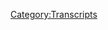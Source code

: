 {{DEFAULTSORT:
    #_TRANSCRIPT_0603:October 3-4, 2021
}}{{Transcript
    | title         = [[603: October 3-4, 2021]]
    | caption       = [https://knowledgefight.libsyn.com/603-october-3-4-2021 Listen to this episode on Libsyn]
    | episodeNumber = [[603: October 3-4, 2021|603]]
    | length        = 02:03:13
}}

{{MessageBox
    | header     = Warning: Bot Generated Content
    | text       = This transcript was automatically generated by transcription software and likely contains many mistakes and misattributions. Please check the audio for definitive quotes, attribution, and context.
    | image      = N3yvass4myg91.webp
    | imagewidth = 50px
    | id         = warning
}}

{{TranscriptBlock
    | name      = Unknown Speaker
    | timestamp = 00:00:00.000
    | text      = I'm sick of them posing as if they're the good guys, saying we are the bad guys, a knowledge
}}

{{TranscriptBlock
    | name      = Unknown Speaker
    | timestamp = 00:00:24.960
    | text      = fight.
}}

{{TranscriptBlock
    | name      = Unknown Speaker
    | timestamp = 00:00:25.960
    | text      = I'm sick of them posing as if they're the good guys, saying we are the bad guys, a knowledge
}}

{{TranscriptBlock
    | name      = Unknown Speaker
    | timestamp = 00:00:29.359
    | text      = fight.
}}

{{TranscriptBlock
    | name      = Unknown Speaker
    | timestamp = 00:00:30.359
    | text      = I'm sick of them posing as if they're the good guys, a knowledge fight.
}}

{{TranscriptBlock
    | name      = Unknown Speaker
    | timestamp = 00:00:31.960
    | text      = I'm sick of them posing as if they're the good guys, a knowledge fight.
}}

{{TranscriptBlock
    | name      = Unknown Speaker
    | timestamp = 00:00:42.960
    | text      = I'm sick of them posing as the good guys, saying we are the bad guys, a knowledge fight.
}}

{{TranscriptBlock
    | name      = Unknown Speaker
    | timestamp = 00:00:55.899
    | text      = at knowledgefight.com, I love you.
}}

{{TranscriptBlock
    | name      = Unknown Speaker
    | timestamp = 00:00:59.140
    | text      = Hey everybody, welcome back to Knowledge Fight,
}}

{{TranscriptBlock
    | name      = Unknown Speaker
    | timestamp = 00:01:00.780
    | text      = I'm Dan.
}}

{{TranscriptBlock
    | name      = Unknown Speaker
    | timestamp = 00:01:01.619
    | text      = I'm Jordan.
}}

{{TranscriptBlock
    | name      = Unknown Speaker
    | timestamp = 00:01:02.439
    | text      = We're a couple dudes, like to sit around,
}}

{{TranscriptBlock
    | name      = Unknown Speaker
    | timestamp = 00:01:03.280
    | text      = worship at the altar of Selene
}}

{{TranscriptBlock
    | name      = Unknown Speaker
    | timestamp = 00:01:04.260
    | text      = and talk a little bit about Alex Jones.
}}

{{TranscriptBlock
    | name      = Unknown Speaker
    | timestamp = 00:01:06.219
    | text      = Oh, indeed we are, Dan.
}}

{{TranscriptBlock
    | name      = Unknown Speaker
    | timestamp = 00:01:07.819
    | text      = Jordan.
}}

{{TranscriptBlock
    | name      = Unknown Speaker
    | timestamp = 00:01:08.659
    | text      = Hey Dan.
}}

{{TranscriptBlock
    | name      = Unknown Speaker
    | timestamp = 00:01:09.480
    | text      = Jordan.
}}

{{TranscriptBlock
    | name      = Unknown Speaker
    | timestamp = 00:01:10.319
    | text      = I have a quick question for you.
}}

{{TranscriptBlock
    | name      = Unknown Speaker
    | timestamp = 00:01:11.159
    | text      = What's up?
}}

{{TranscriptBlock
    | name      = Unknown Speaker
    | timestamp = 00:01:11.980
    | text      = What's your bright spot today?
}}

{{TranscriptBlock
    | name      = Unknown Speaker
    | timestamp = 00:01:12.819
    | text      = My bright spot today.
}}

{{TranscriptBlock
    | name      = Unknown Speaker
    | timestamp = 00:01:13.659
    | text      = My bright spot today, Jordan, is, I mean, look.
}}

{{TranscriptBlock
    | name      = Unknown Speaker
    | timestamp = 00:01:20.099
    | text      = It's gonna be couched in sort of a negative language,
}}

{{TranscriptBlock
    | name      = Unknown Speaker
    | timestamp = 00:01:22.980
    | text      = but it is a bright spot.
}}

{{TranscriptBlock
    | name      = Unknown Speaker
    | timestamp = 00:01:24.340
    | text      = It is all the positive feedback from the last episode.
}}

{{TranscriptBlock
    | name      = Unknown Speaker
    | timestamp = 00:01:27.060
    | text      = Yes, yeah, yeah.
}}

{{TranscriptBlock
    | name      = Unknown Speaker
    | timestamp = 00:01:27.900
    | text      = On Monday's episode, there was just a flood of people
}}

{{TranscriptBlock
    | name      = Unknown Speaker
    | timestamp = 00:01:30.099
    | text      = saying such positive things about the episode.
}}

{{TranscriptBlock
    | name      = Unknown Speaker
    | timestamp = 00:01:32.859
    | text      = And like, that is really nice,
}}

{{TranscriptBlock
    | name      = Unknown Speaker
    | timestamp = 00:01:34.540
    | text      = although it is very hard for me to deal with
}}

{{TranscriptBlock
    | name      = Unknown Speaker
    | timestamp = 00:01:37.760
    | text      = having the brain that I have.
}}

{{TranscriptBlock
    | name      = Unknown Speaker
    | timestamp = 00:01:39.340
    | text      = Oh yeah, it's dastardly.
}}

{{TranscriptBlock
    | name      = Unknown Speaker
    | timestamp = 00:01:40.939
    | text      = It's as if I'm being given terrible feedback
}}

{{TranscriptBlock
    | name      = Unknown Speaker
    | timestamp = 00:01:44.099
    | text      = if I were a normal person.
}}

{{TranscriptBlock
    | name      = Unknown Speaker
    | timestamp = 00:01:45.140
    | text      = Right, right, right, right.
}}

{{TranscriptBlock
    | name      = Unknown Speaker
    | timestamp = 00:01:45.980
    | text      = That's how my body experiences it.
}}

{{TranscriptBlock
    | name      = Unknown Speaker
    | timestamp = 00:01:47.900
    | text      = But it's kind of immersion therapy, you know,
}}

{{TranscriptBlock
    | name      = Unknown Speaker
    | timestamp = 00:01:49.980
    | text      = to compliments and positive stuff.
}}

{{TranscriptBlock
    | name      = Unknown Speaker
    | timestamp = 00:01:52.659
    | text      = And I appreciate that, because I gotta get better at it.
}}

{{TranscriptBlock
    | name      = Unknown Speaker
    | timestamp = 00:01:55.620
    | text      = Yeah, well, I mean, you're a bit like a balloon.
}}

{{TranscriptBlock
    | name      = Unknown Speaker
    | timestamp = 00:01:57.739
    | text      = You can handle a certain amount of puffing up,
}}

{{TranscriptBlock
    | name      = Unknown Speaker
    | timestamp = 00:02:02.040
    | text      = but go too far and that sucker's gonna pop, man.
}}

{{TranscriptBlock
    | name      = Unknown Speaker
    | timestamp = 00:02:04.939
    | text      = You know, and that was a flood of positive stuff.
}}

{{TranscriptBlock
    | name      = Unknown Speaker
    | timestamp = 00:02:07.900
    | text      = But I'm also like a balloon
}}

{{TranscriptBlock
    | name      = Unknown Speaker
    | timestamp = 00:02:09.139
    | text      = that can only handle a tiny bit of air.
}}

{{TranscriptBlock
    | name      = Unknown Speaker
    | timestamp = 00:02:10.780
    | text      = Yeah, you're a very small balloon.
}}

{{TranscriptBlock
    | name      = Unknown Speaker
    | timestamp = 00:02:12.340
    | text      = I was trying to be really nice
}}

{{TranscriptBlock
    | name      = Unknown Speaker
    | timestamp = 00:02:14.860
    | text      = and not say you were a tiny balloon.
}}

{{TranscriptBlock
    | name      = Unknown Speaker
    | timestamp = 00:02:16.300
    | text      = I'm a balloon that functions best when it's about empty.
}}

{{TranscriptBlock
    | name      = Unknown Speaker
    | timestamp = 00:02:20.419
    | text      = Yes, yeah, yeah, yeah.
}}

{{TranscriptBlock
    | name      = Unknown Speaker
    | timestamp = 00:02:22.340
    | text      = You are the one remaining loofed balloon, if you will.
}}

{{TranscriptBlock
    | name      = Unknown Speaker
    | timestamp = 00:02:25.300
    | text      = But I'm, you know, it's something that I've been trying
}}

{{TranscriptBlock
    | name      = Unknown Speaker
    | timestamp = 00:02:28.219
    | text      = to get better at, like accepting positive stuff.
}}

{{TranscriptBlock
    | name      = Unknown Speaker
    | timestamp = 00:02:31.139
    | text      = And you know, I definitely appreciate it.
}}

{{TranscriptBlock
    | name      = Unknown Speaker
    | timestamp = 00:02:34.300
    | text      = I was happy with the episode and all that, so.
}}

{{TranscriptBlock
    | name      = Unknown Speaker
    | timestamp = 00:02:36.819
    | text      = Yeah, it was fantastic.
}}

{{TranscriptBlock
    | name      = Unknown Speaker
    | timestamp = 00:02:38.659
    | text      = So yeah, thank you, everyone, for all the kind words.
}}

{{TranscriptBlock
    | name      = Unknown Speaker
    | timestamp = 00:02:40.419
    | text      = Yes, thank you to everyone for that.
}}

{{TranscriptBlock
    | name      = Unknown Speaker
    | timestamp = 00:02:42.099
    | text      = What about you?
}}

{{TranscriptBlock
    | name      = Unknown Speaker
    | timestamp = 00:02:43.400
    | text      = Me, I mean, obviously, that was very kind.
}}

{{TranscriptBlock
    | name      = Unknown Speaker
    | timestamp = 00:02:46.740
    | text      = Now I feel like whatever I say after that
}}

{{TranscriptBlock
    | name      = Unknown Speaker
    | timestamp = 00:02:49.120
    | text      = is going to be a real letdown.
}}

{{TranscriptBlock
    | name      = Unknown Speaker
    | timestamp = 00:02:50.520
    | text      = But it's my partner's birthday coming up soon.
}}

{{TranscriptBlock
    | name      = Unknown Speaker
    | timestamp = 00:02:53.139
    | text      = Happy birthday.
}}

{{TranscriptBlock
    | name      = Unknown Speaker
    | timestamp = 00:02:53.979
    | text      = And we have decided at this point, you know,
}}

{{TranscriptBlock
    | name      = Unknown Speaker
    | timestamp = 00:02:57.300
    | text      = I used to go out like four or five nights a week
}}

{{TranscriptBlock
    | name      = Unknown Speaker
    | timestamp = 00:03:00.360
    | text      = for a decade, you know?
}}

{{TranscriptBlock
    | name      = Unknown Speaker
    | timestamp = 00:03:01.580
    | text      = Yeah, doing comedy.
}}

{{TranscriptBlock
    | name      = Unknown Speaker
    | timestamp = 00:03:02.419
    | text      = And then in the past two, three years,
}}

{{TranscriptBlock
    | name      = Unknown Speaker
    | timestamp = 00:03:04.500
    | text      = it's just dwindled down to almost nothing.
}}

{{TranscriptBlock
    | name      = Unknown Speaker
    | timestamp = 00:03:06.659
    | text      = Like I just stay in all the time.
}}

{{TranscriptBlock
    | name      = Unknown Speaker
    | timestamp = 00:03:08.780
    | text      = So we're going to start doing just weird random stuff.
}}

{{TranscriptBlock
    | name      = Unknown Speaker
    | timestamp = 00:03:12.219
    | text      = And so for her birthday this year,
}}

{{TranscriptBlock
    | name      = Unknown Speaker
    | timestamp = 00:03:14.580
    | text      = we have decided to go to a casino.
}}

{{TranscriptBlock
    | name      = Unknown Speaker
    | timestamp = 00:03:16.460
    | text      = Ooh, fun.
}}

{{TranscriptBlock
    | name      = Unknown Speaker
    | timestamp = 00:03:17.300
    | text      = Yeah, neither of us gamble.
}}

{{TranscriptBlock
    | name      = Unknown Speaker
    | timestamp = 00:03:18.900
    | text      = Neither of us like to gamble.
}}

{{TranscriptBlock
    | name      = Unknown Speaker
    | timestamp = 00:03:20.139
    | text      = You're going to be overwhelmed.
}}

{{TranscriptBlock
    | name      = Unknown Speaker
    | timestamp = 00:03:21.780
    | text      = It's basically a spin the wheel and we'll just go.
}}

{{TranscriptBlock
    | name      = Unknown Speaker
    | timestamp = 00:03:24.979
    | text      = You guys are going to be so overwhelmed and depressed.
}}

{{TranscriptBlock
    | name      = Unknown Speaker
    | timestamp = 00:03:27.180
    | text      = Oh no, we're screwed.
}}

{{TranscriptBlock
    | name      = Unknown Speaker
    | timestamp = 00:03:28.060
    | text      = We're screwed.
}}

{{TranscriptBlock
    | name      = Unknown Speaker
    | timestamp = 00:03:28.860
    | text      = It's going to be so depressing.
}}

{{TranscriptBlock
    | name      = Unknown Speaker
    | timestamp = 00:03:30.539
    | text      = I don't think you understand the type of, the cross section
}}

{{TranscriptBlock
    | name      = Unknown Speaker
    | timestamp = 00:03:34.620
    | text      = you get when you go to a casino.
}}

{{TranscriptBlock
    | name      = Unknown Speaker
    | timestamp = 00:03:37.020
    | text      = People just sitting there at the slots, just endlessly pulling.
}}

{{TranscriptBlock
    | name      = Unknown Speaker
    | timestamp = 00:03:40.340
    | text      = Oh, I've been to Vegas twice, and it
}}

{{TranscriptBlock
    | name      = Unknown Speaker
    | timestamp = 00:03:42.439
    | text      = was the worst both times.
}}

{{TranscriptBlock
    | name      = Unknown Speaker
    | timestamp = 00:03:44.819
    | text      = This one I think is going to be in either Indiana or Michigan
}}

{{TranscriptBlock
    | name      = Unknown Speaker
    | timestamp = 00:03:48.419
    | text      = or Wisconsin or whatever.
}}

{{TranscriptBlock
    | name      = Unknown Speaker
    | timestamp = 00:03:49.460
    | text      = Way better.
}}

{{TranscriptBlock
    | name      = Unknown Speaker
    | timestamp = 00:03:49.979
    | text      = So it's going to be a disgusting affair, but I can't wait.
}}

{{TranscriptBlock
    | name      = Unknown Speaker
    | timestamp = 00:03:53.580
    | text      = It's just, put it on the list, man.
}}

{{TranscriptBlock
    | name      = Unknown Speaker
    | timestamp = 00:03:56.060
    | text      = Spin the wheel.
}}

{{TranscriptBlock
    | name      = Unknown Speaker
    | timestamp = 00:03:56.939
    | text      = That sounds depressing, but one fun thing
}}

{{TranscriptBlock
    | name      = Unknown Speaker
    | timestamp = 00:03:58.979
    | text      = that a friend and his, I guess his wife did, they would go
}}

{{TranscriptBlock
    | name      = Unknown Speaker
    | timestamp = 00:04:03.500
    | text      = and they would choose a random L stop on a line
}}

{{TranscriptBlock
    | name      = Unknown Speaker
    | timestamp = 00:04:07.099
    | text      = that they don't usually go on.
}}

{{TranscriptBlock
    | name      = Unknown Speaker
    | timestamp = 00:04:09.500
    | text      = And just get off and spend the day around that L stop.
}}

{{TranscriptBlock
    | name      = Unknown Speaker
    | timestamp = 00:04:13.259
    | text      = That's a fantastic idea.
}}

{{TranscriptBlock
    | name      = Unknown Speaker
    | timestamp = 00:04:15.020
    | text      = That's a way to have like some kind of excitement,
}}

{{TranscriptBlock
    | name      = Unknown Speaker
    | timestamp = 00:04:17.860
    | text      = randomness, culture, and it won't be as depressing
}}

{{TranscriptBlock
    | name      = Unknown Speaker
    | timestamp = 00:04:21.740
    | text      = as going to the fucking casino.
}}

{{TranscriptBlock
    | name      = Unknown Speaker
    | timestamp = 00:04:23.100
    | text      = And see the city that you fucking love so much.
}}

{{TranscriptBlock
    | name      = Unknown Speaker
    | timestamp = 00:04:25.779
    | text      = Somehow we just do not see the city.
}}

{{TranscriptBlock
    | name      = Unknown Speaker
    | timestamp = 00:04:29.019
    | text      = Stuff that wouldn't be on your normal beaten path.
}}

{{TranscriptBlock
    | name      = Unknown Speaker
    | timestamp = 00:04:31.860
    | text      = Yeah, that's way smarter.
}}

{{TranscriptBlock
    | name      = Unknown Speaker
    | timestamp = 00:04:32.939
    | text      = Too bad.
}}

{{TranscriptBlock
    | name      = Unknown Speaker
    | timestamp = 00:04:33.420
    | text      = We're going to a casino, Dan.
}}

{{TranscriptBlock
    | name      = Unknown Speaker
    | timestamp = 00:04:34.620
    | text      = I should tell you.
}}

{{TranscriptBlock
    | name      = Unknown Speaker
    | timestamp = 00:04:36.459
    | text      = So in Missouri, there was the riverboat casino
}}

{{TranscriptBlock
    | name      = Unknown Speaker
    | timestamp = 00:04:40.860
    | text      = that was a good half hour drive, maybe 45 minute drive
}}

{{TranscriptBlock
    | name      = Unknown Speaker
    | timestamp = 00:04:44.180
    | text      = from Columbia.
}}

{{TranscriptBlock
    | name      = Unknown Speaker
    | timestamp = 00:04:45.660
    | text      = And so me and my buddy Nikki Gifts and Burger,
}}

{{TranscriptBlock
    | name      = Unknown Speaker
    | timestamp = 00:04:50.259
    | text      = I think some other people like to go too,
}}

{{TranscriptBlock
    | name      = Unknown Speaker
    | timestamp = 00:04:52.019
    | text      = but those are the two buddies that I remember who were like,
}}

{{TranscriptBlock
    | name      = Unknown Speaker
    | timestamp = 00:04:54.420
    | text      = we would go to the casino.
}}

{{TranscriptBlock
    | name      = Unknown Speaker
    | timestamp = 00:04:55.980
    | text      = Just go to the casino.
}}

{{TranscriptBlock
    | name      = Unknown Speaker
    | timestamp = 00:04:57.459
    | text      = And we spent some time down there wasted.
}}

{{TranscriptBlock
    | name      = Unknown Speaker
    | timestamp = 00:05:00.459
    | text      = And I don't know how this happened.
}}

{{TranscriptBlock
    | name      = Unknown Speaker
    | timestamp = 00:05:04.860
    | text      = OK.
}}

{{TranscriptBlock
    | name      = Unknown Speaker
    | timestamp = 00:05:06.620
    | text      = That's a good start.
}}

{{TranscriptBlock
    | name      = Unknown Speaker
    | timestamp = 00:05:07.660
    | text      = But I think Nick won like a free buffet at the casino.
}}

{{TranscriptBlock
    | name      = Unknown Speaker
    | timestamp = 00:05:13.060
    | text      = Sure.
}}

{{TranscriptBlock
    | name      = Unknown Speaker
    | timestamp = 00:05:14.579
    | text      = And we went on Valentine's Day, me, Burger, and Nikki Gifts.
}}

{{TranscriptBlock
    | name      = Unknown Speaker
    | timestamp = 00:05:19.819
    | text      = That's the saddest place in the world.
}}

{{TranscriptBlock
    | name      = Unknown Speaker
    | timestamp = 00:05:21.459
    | text      = We got a steak at the casino.
}}

{{TranscriptBlock
    | name      = Unknown Speaker
    | timestamp = 00:05:23.379
    | text      = Oh, no.
}}

{{TranscriptBlock
    | name      = Unknown Speaker
    | timestamp = 00:05:25.860
    | text      = Not finest moment, but I do remember it being pretty fun.
}}

{{TranscriptBlock
    | name      = Unknown Speaker
    | timestamp = 00:05:31.100
    | text      = That sounds good.
}}

{{TranscriptBlock
    | name      = Unknown Speaker
    | timestamp = 00:05:32.939
    | text      = There are worse ways to spend a few hours and $100, right?
}}

{{TranscriptBlock
    | name      = Unknown Speaker
    | timestamp = 00:05:38.139
    | text      = A couple of good buddies, a poorly cooked steak.
}}

{{TranscriptBlock
    | name      = Unknown Speaker
    | timestamp = 00:05:40.779
    | text      = Yeah, what are you going to do?
}}

{{TranscriptBlock
    | name      = Unknown Speaker
    | timestamp = 00:05:42.180
    | text      = Getting mad at Nick because he keeps
}}

{{TranscriptBlock
    | name      = Unknown Speaker
    | timestamp = 00:05:43.839
    | text      = winning on the three-card poker.
}}

{{TranscriptBlock
    | name      = Unknown Speaker
    | timestamp = 00:05:45.620
    | text      = Five games of $10 black check, and then it's all gone.
}}

{{TranscriptBlock
    | name      = Unknown Speaker
    | timestamp = 00:05:50.100
    | text      = So Jordan, today we have some episode to get into.
}}

{{TranscriptBlock
    | name      = Unknown Speaker
    | timestamp = 00:05:52.699
    | text      = We're going to be talking about October 3rd and 4th, 2020.
}}

{{TranscriptBlock
    | name      = Unknown Speaker
    | timestamp = 00:05:58.259
    | text      = Do you want to talk about it?
}}

{{TranscriptBlock
    | name      = Unknown Speaker
    | timestamp = 00:05:59.500
    | text      = Fuck it.
}}

{{TranscriptBlock
    | name      = Unknown Speaker
    | timestamp = 00:06:00.000
    | text      = Oh, I was slow.
}}

{{TranscriptBlock
    | name      = Unknown Speaker
    | timestamp = 00:06:02.660
    | text      = Yeah, so I wanted to check in on Alex's response
}}

{{TranscriptBlock
    | name      = Unknown Speaker
    | timestamp = 00:06:06.740
    | text      = to, of course, losing these cases by default.
}}

{{TranscriptBlock
    | name      = Unknown Speaker
    | timestamp = 00:06:11.300
    | text      = Being a big loser?
}}

{{TranscriptBlock
    | name      = Unknown Speaker
    | timestamp = 00:06:12.300
    | text      = Being a huge loser.
}}

{{TranscriptBlock
    | name      = Unknown Speaker
    | timestamp = 00:06:13.459
    | text      = Lusiest loser ever?
}}

{{TranscriptBlock
    | name      = Unknown Speaker
    | timestamp = 00:06:15.139
    | text      = Quite a big loser.
}}

{{TranscriptBlock
    | name      = Unknown Speaker
    | timestamp = 00:06:17.180
    | text      = Oh, man, what a big loser.
}}

{{TranscriptBlock
    | name      = Unknown Speaker
    | timestamp = 00:06:19.220
    | text      = So October 3rd is Sunday's episode,
}}

{{TranscriptBlock
    | name      = Unknown Speaker
    | timestamp = 00:06:22.139
    | text      = and Monday is the 4th.
}}

{{TranscriptBlock
    | name      = Unknown Speaker
    | timestamp = 00:06:25.500
    | text      = And so we're going to dive into this.
}}

{{TranscriptBlock
    | name      = Unknown Speaker
    | timestamp = 00:06:27.259
    | text      = But before we do, let's say hello to some new wonks.
}}

{{TranscriptBlock
    | name      = Unknown Speaker
    | timestamp = 00:06:29.100
    | text      = Oh, that's a great idea.
}}

{{TranscriptBlock
    | name      = Unknown Speaker
    | timestamp = 00:06:29.899
    | text      = So first, Joy, thank you so much.
}}

{{TranscriptBlock
    | name      = Unknown Speaker
    | timestamp = 00:06:31.339
    | text      = You are now a policy wonk.
}}

{{TranscriptBlock
    | name      = Unknown Speaker
    | timestamp = 00:06:32.579
    | text      = I'm a policy wonk.
}}

{{TranscriptBlock
    | name      = Unknown Speaker
    | timestamp = 00:06:34.060
    | text      = Thank you.
}}

{{TranscriptBlock
    | name      = Unknown Speaker
    | timestamp = 00:06:34.740
    | text      = Next, David, thank you so much.
}}

{{TranscriptBlock
    | name      = Unknown Speaker
    | timestamp = 00:06:36.060
    | text      = You are now a policy wonk.
}}

{{TranscriptBlock
    | name      = Unknown Speaker
    | timestamp = 00:06:37.220
    | text      = I'm a policy wonk.
}}

{{TranscriptBlock
    | name      = Unknown Speaker
    | timestamp = 00:06:38.259
    | text      = Thank you, David.
}}

{{TranscriptBlock
    | name      = Unknown Speaker
    | timestamp = 00:06:39.420
    | text      = Next, Red, the red kitty, thank you so much.
}}

{{TranscriptBlock
    | name      = Unknown Speaker
    | timestamp = 00:06:41.540
    | text      = You are now a policy wonk.
}}

{{TranscriptBlock
    | name      = Unknown Speaker
    | timestamp = 00:06:42.779
    | text      = I'm a policy wonk.
}}

{{TranscriptBlock
    | name      = Unknown Speaker
    | timestamp = 00:06:43.740
    | text      = Thanks, Red.
}}

{{TranscriptBlock
    | name      = Unknown Speaker
    | timestamp = 00:06:44.459
    | text      = Thank you.
}}

{{TranscriptBlock
    | name      = Unknown Speaker
    | timestamp = 00:06:44.980
    | text      = Next, tiny bullhorn operators union 42021,
}}

{{TranscriptBlock
    | name      = Unknown Speaker
    | timestamp = 00:06:48.300
    | text      = and then my addition, Blackjack.
}}

{{TranscriptBlock
    | name      = Unknown Speaker
    | timestamp = 00:06:50.500
    | text      = You are now a policy wonk.
}}

{{TranscriptBlock
    | name      = Unknown Speaker
    | timestamp = 00:06:51.819
    | text      = I'm a policy wonk.
}}

{{TranscriptBlock
    | name      = Unknown Speaker
    | timestamp = 00:06:53.180
    | text      = Thank you very much.
}}

{{TranscriptBlock
    | name      = Unknown Speaker
    | timestamp = 00:06:54.139
    | text      = Thank you.
}}

{{TranscriptBlock
    | name      = Unknown Speaker
    | timestamp = 00:06:54.660
    | text      = And we have technocrat in the mix, so thank you so much.
}}

{{TranscriptBlock
    | name      = Unknown Speaker
    | timestamp = 00:06:57.060
    | text      = And hello to Marl Carks.
}}

{{TranscriptBlock
    | name      = Unknown Speaker
    | timestamp = 00:06:59.259
    | text      = Thank you so much.
}}

{{TranscriptBlock
    | name      = Unknown Speaker
    | timestamp = 00:07:00.300
    | text      = You're now a technocrat.
}}

{{TranscriptBlock
    | name      = Unknown Speaker
    | timestamp = 00:07:00.779
    | text      = I'm a policy wonk.
}}

{{TranscriptBlock
    | name      = Unknown Speaker
    | timestamp = 00:07:01.860
    | text      = Crikey, mate, that's fantastic.
}}

{{TranscriptBlock
    | name      = Unknown Speaker
    | timestamp = 00:07:03.620
    | text      = Have yourself a brew.
}}

{{TranscriptBlock
    | name      = Unknown Speaker
    | timestamp = 00:07:04.980
    | text      = How's your 401k doing, bro?
}}

{{TranscriptBlock
    | name      = Unknown Speaker
    | timestamp = 00:07:06.579
    | text      = We got to go full tilt boogie on this Watson, all right?
}}

{{TranscriptBlock
    | name      = Unknown Speaker
    | timestamp = 00:07:09.180
    | text      = Let's just get down to business.
}}

{{TranscriptBlock
    | name      = Unknown Speaker
    | timestamp = 00:07:10.540
    | text      = We ain't making that money off that heroin.
}}

{{TranscriptBlock
    | name      = Unknown Speaker
    | timestamp = 00:07:12.540
    | text      = Why you pimps so good?
}}

{{TranscriptBlock
    | name      = Unknown Speaker
    | timestamp = 00:07:14.220
    | text      = My neck is freakishly large.
}}

{{TranscriptBlock
    | name      = Unknown Speaker
    | timestamp = 00:07:16.180
    | text      = I declare info war on you.
}}

{{TranscriptBlock
    | name      = Unknown Speaker
    | timestamp = 00:07:18.620
    | text      = Thank you, Marl Carks.
}}

{{TranscriptBlock
    | name      = Unknown Speaker
    | timestamp = 00:07:19.620
    | text      = Yes, thank you very much.
}}

{{TranscriptBlock
    | name      = Unknown Speaker
    | timestamp = 00:07:20.699
    | text      = Also, Brandy W.
}}

{{TranscriptBlock
    | name      = Unknown Speaker
    | timestamp = 00:07:23.220
    | text      = Indeed.
}}

{{TranscriptBlock
    | name      = Unknown Speaker
    | timestamp = 00:07:23.699
    | text      = Sent an email, wanted to know if we had wished a happy birthday
}}

{{TranscriptBlock
    | name      = Unknown Speaker
    | timestamp = 00:07:28.180
    | text      = to Greg, who she had emailed us a long time ago.
}}

{{TranscriptBlock
    | name      = Unknown Speaker
    | timestamp = 00:07:32.300
    | text      = During the time period when we were doing birthdays.
}}

{{TranscriptBlock
    | name      = Unknown Speaker
    | timestamp = 00:07:34.899
    | text      = Yes.
}}

{{TranscriptBlock
    | name      = Unknown Speaker
    | timestamp = 00:07:35.579
    | text      = Let's make this clear.
}}

{{TranscriptBlock
    | name      = Unknown Speaker
    | timestamp = 00:07:36.540
    | text      = We are not restarting birthdays.
}}

{{TranscriptBlock
    | name      = Unknown Speaker
    | timestamp = 00:07:38.660
    | text      = That is not happening.
}}

{{TranscriptBlock
    | name      = Unknown Speaker
    | timestamp = 00:07:40.420
    | text      = But during the time period wherein we had an obligation
}}

{{TranscriptBlock
    | name      = Unknown Speaker
    | timestamp = 00:07:43.620
    | text      = to birthday eyes.
}}

{{TranscriptBlock
    | name      = Unknown Speaker
    | timestamp = 00:07:44.860
    | text      = Yes.
}}

{{TranscriptBlock
    | name      = Unknown Speaker
    | timestamp = 00:07:45.699
    | text      = Well, we didn't have an obligation,
}}

{{TranscriptBlock
    | name      = Unknown Speaker
    | timestamp = 00:07:47.139
    | text      = but we had a reasonable expectation.
}}

{{TranscriptBlock
    | name      = Unknown Speaker
    | timestamp = 00:07:48.980
    | text      = And I think, yeah, she wanted to know when we had done it.
}}

{{TranscriptBlock
    | name      = Unknown Speaker
    | timestamp = 00:07:52.899
    | text      = What episode was it on?
}}

{{TranscriptBlock
    | name      = Unknown Speaker
    | timestamp = 00:07:53.899
    | text      = Right.
}}

{{TranscriptBlock
    | name      = Unknown Speaker
    | timestamp = 00:07:54.379
    | text      = We might have.
}}

{{TranscriptBlock
    | name      = Unknown Speaker
    | timestamp = 00:07:55.379
    | text      = Well, I'm almost positive we did.
}}

{{TranscriptBlock
    | name      = Unknown Speaker
    | timestamp = 00:07:56.779
    | text      = I can't remember.
}}

{{TranscriptBlock
    | name      = Unknown Speaker
    | timestamp = 00:07:57.660
    | text      = No clue.
}}

{{TranscriptBlock
    | name      = Unknown Speaker
    | timestamp = 00:07:58.379
    | text      = So just in case.
}}

{{TranscriptBlock
    | name      = Unknown Speaker
    | timestamp = 00:08:00.139
    | text      = Yes, 100%, just in case.
}}

{{TranscriptBlock
    | name      = Unknown Speaker
    | timestamp = 00:08:02.980
    | text      = From Brandy, we'd like to wish you a happy birthday, Greg.
}}

{{TranscriptBlock
    | name      = Unknown Speaker
    | timestamp = 00:08:06.100
    | text      = Giving someone life is giving someone death.
}}

{{TranscriptBlock
    | name      = Unknown Speaker
    | timestamp = 00:08:11.259
    | text      = You could say that life is death.
}}

{{TranscriptBlock
    | name      = Unknown Speaker
    | timestamp = 00:08:16.699
    | text      = Happy birthday.
}}

{{TranscriptBlock
    | name      = Unknown Speaker
    | timestamp = 00:08:17.300
    | text      = Happy birthday.
}}

{{TranscriptBlock
    | name      = Unknown Speaker
    | timestamp = 00:08:18.060
    | text      = So Jordan, we jump in here on Sunday, Sunday, Sunday.
}}

{{TranscriptBlock
    | name      = Unknown Speaker
    | timestamp = 00:08:21.699
    | text      = Oh, yeah.
}}

{{TranscriptBlock
    | name      = Unknown Speaker
    | timestamp = 00:08:22.980
    | text      = And Alex has a headspace that he's in.
}}

{{TranscriptBlock
    | name      = Unknown Speaker
    | timestamp = 00:08:26.379
    | text      = Obviously not good.
}}

{{TranscriptBlock
    | name      = Unknown Speaker
    | timestamp = 00:08:27.819
    | text      = Oh, yeah, why is that?
}}

{{TranscriptBlock
    | name      = Unknown Speaker
    | timestamp = 00:08:28.779
    | text      = Well, there's some law things.
}}

{{TranscriptBlock
    | name      = Unknown Speaker
    | timestamp = 00:08:31.139
    | text      = But he knows that there's a difference
}}

{{TranscriptBlock
    | name      = Unknown Speaker
    | timestamp = 00:08:33.299
    | text      = between emotional reaction and thought out,
}}

{{TranscriptBlock
    | name      = Unknown Speaker
    | timestamp = 00:08:37.139
    | text      = calm decision making.
}}

{{TranscriptBlock
    | name      = Unknown Speaker
    | timestamp = 00:08:38.740
    | text      = OK, so he's about to tell us that it's fine for all
}}

{{TranscriptBlock
    | name      = Unknown Speaker
    | timestamp = 00:08:40.940
    | text      = of humanity to die then.
}}

{{TranscriptBlock
    | name      = Unknown Speaker
    | timestamp = 00:08:42.139
    | text      = Well, somebody's got to know.
}}

{{TranscriptBlock
    | name      = Unknown Speaker
    | timestamp = 00:08:44.460
    | text      = We really should all just sit back for a moment
}}

{{TranscriptBlock
    | name      = Unknown Speaker
    | timestamp = 00:08:48.379
    | text      = and take a deep breath and cogitate or meditate
}}

{{TranscriptBlock
    | name      = Unknown Speaker
    | timestamp = 00:08:52.100
    | text      = or just think very deeply and very calmly and very serenely.
}}

{{TranscriptBlock
    | name      = Unknown Speaker
    | timestamp = 00:08:58.820
    | text      = So stop, meditate, and listen?
}}

{{TranscriptBlock
    | name      = Unknown Speaker
    | timestamp = 00:09:01.539
    | text      = At a cerebral level, and then we have
}}

{{TranscriptBlock
    | name      = Unknown Speaker
    | timestamp = 00:09:04.659
    | text      = to make decisions at a cerebral level.
}}

{{TranscriptBlock
    | name      = Unknown Speaker
    | timestamp = 00:09:06.940
    | text      = And then emotionally, once we've made
}}

{{TranscriptBlock
    | name      = Unknown Speaker
    | timestamp = 00:09:09.419
    | text      = our decisions in a very calm way,
}}

{{TranscriptBlock
    | name      = Unknown Speaker
    | timestamp = 00:09:11.500
    | text      = use the emotions the good Lord gave us
}}

{{TranscriptBlock
    | name      = Unknown Speaker
    | timestamp = 00:09:14.659
    | text      = to very aggressively power our intellect
}}

{{TranscriptBlock
    | name      = Unknown Speaker
    | timestamp = 00:09:18.179
    | text      = against the globalist.
}}

{{TranscriptBlock
    | name      = Unknown Speaker
    | timestamp = 00:09:20.779
    | text      = You can intellectually decide that you're
}}

{{TranscriptBlock
    | name      = Unknown Speaker
    | timestamp = 00:09:22.700
    | text      = going to do something like unscrew a despot's head.
}}

{{TranscriptBlock
    | name      = Unknown Speaker
    | timestamp = 00:09:28.259
    | text      = But then if you're going to do it physically,
}}

{{TranscriptBlock
    | name      = Unknown Speaker
    | timestamp = 00:09:30.059
    | text      = it takes the horsepower psychologically,
}}

{{TranscriptBlock
    | name      = Unknown Speaker
    | timestamp = 00:09:33.139
    | text      = mentally, and physically to actually break
}}

{{TranscriptBlock
    | name      = Unknown Speaker
    | timestamp = 00:09:36.259
    | text      = that neck quickly and easily.
}}

{{TranscriptBlock
    | name      = Unknown Speaker
    | timestamp = 00:09:39.220
    | text      = I just use that as a historical metaphor.
}}

{{TranscriptBlock
    | name      = Unknown Speaker
    | timestamp = 00:09:42.340
    | text      = Yes, what a very historical metaphor that is.
}}

{{TranscriptBlock
    | name      = Unknown Speaker
    | timestamp = 00:09:47.059
    | text      = Historically, as we all know.
}}

{{TranscriptBlock
    | name      = Unknown Speaker
    | timestamp = 00:09:50.179
    | text      = You must calmly decide to do something
}}

{{TranscriptBlock
    | name      = Unknown Speaker
    | timestamp = 00:09:52.940
    | text      = and then let your emotions take over as you kill.
}}

{{TranscriptBlock
    | name      = Unknown Speaker
    | timestamp = 00:09:55.860
    | text      = Yeah, yeah, yeah.
}}

{{TranscriptBlock
    | name      = Unknown Speaker
    | timestamp = 00:09:57.179
    | text      = That was an adventure.
}}

{{TranscriptBlock
    | name      = Unknown Speaker
    | timestamp = 00:09:59.100
    | text      = That was an adventure of like, hey, let's cogitate,
}}

{{TranscriptBlock
    | name      = Unknown Speaker
    | timestamp = 00:10:01.740
    | text      = let's think, let's think about that,
}}

{{TranscriptBlock
    | name      = Unknown Speaker
    | timestamp = 00:10:04.019
    | text      = let's cogitate all over this, meditate on it.
}}

{{TranscriptBlock
    | name      = Unknown Speaker
    | timestamp = 00:10:07.539
    | text      = I want to tear a despot's head off.
}}

{{TranscriptBlock
    | name      = Unknown Speaker
    | timestamp = 00:10:11.620
    | text      = So I need to emotionally prepare to tear it.
}}

{{TranscriptBlock
    | name      = Unknown Speaker
    | timestamp = 00:10:16.019
    | text      = Take the emotion part out of it.
}}

{{TranscriptBlock
    | name      = Unknown Speaker
    | timestamp = 00:10:17.659
    | text      = If you just go on emotions, you won't
}}

{{TranscriptBlock
    | name      = Unknown Speaker
    | timestamp = 00:10:20.220
    | text      = be able to achieve your goal.
}}

{{TranscriptBlock
    | name      = Unknown Speaker
    | timestamp = 00:10:21.539
    | text      = I won't be able to get there.
}}

{{TranscriptBlock
    | name      = Unknown Speaker
    | timestamp = 00:10:22.500
    | text      = No, probably not.
}}

{{TranscriptBlock
    | name      = Unknown Speaker
    | timestamp = 00:10:22.860
    | text      = Somebody will stop me in advance.
}}

{{TranscriptBlock
    | name      = Unknown Speaker
    | timestamp = 00:10:24.059
    | text      = Exactly.
}}

{{TranscriptBlock
    | name      = Unknown Speaker
    | timestamp = 00:10:24.580
    | text      = Because I'll be like, hey, I'm going to tear your head off.
}}

{{TranscriptBlock
    | name      = Unknown Speaker
    | timestamp = 00:10:26.779
    | text      = And the guys are like, no, we are not
}}

{{TranscriptBlock
    | name      = Unknown Speaker
    | timestamp = 00:10:28.059
    | text      = going to let you do that.
}}

{{TranscriptBlock
    | name      = Unknown Speaker
    | timestamp = 00:10:28.779
    | text      = You need to focus like in a zen state
}}

{{TranscriptBlock
    | name      = Unknown Speaker
    | timestamp = 00:10:32.740
    | text      = and get your resolve ready and know that your goal is
}}

{{TranscriptBlock
    | name      = Unknown Speaker
    | timestamp = 00:10:36.139
    | text      = to twist off despot heads.
}}

{{TranscriptBlock
    | name      = Unknown Speaker
    | timestamp = 00:10:38.019
    | text      = So I'll paint myself like the wall of a bank.
}}

{{TranscriptBlock
    | name      = Unknown Speaker
    | timestamp = 00:10:41.500
    | text      = And then when a despot walks by, I'll just
}}

{{TranscriptBlock
    | name      = Unknown Speaker
    | timestamp = 00:10:43.620
    | text      = appear and tear his head off.
}}

{{TranscriptBlock
    | name      = Unknown Speaker
    | timestamp = 00:10:45.179
    | text      = Brilliant.
}}

{{TranscriptBlock
    | name      = Unknown Speaker
    | timestamp = 00:10:45.779
    | text      = See, now that's how you think things through.
}}

{{TranscriptBlock
    | name      = Unknown Speaker
    | timestamp = 00:10:48.340
    | text      = You've been cogitating.
}}

{{TranscriptBlock
    | name      = Unknown Speaker
    | timestamp = 00:10:49.379
    | text      = This is cogitation.
}}

{{TranscriptBlock
    | name      = Unknown Speaker
    | timestamp = 00:10:52.340
    | text      = So this is a no man's land of nonsense.
}}

{{TranscriptBlock
    | name      = Unknown Speaker
    | timestamp = 00:10:56.220
    | text      = And then it gets worse.
}}

{{TranscriptBlock
    | name      = Unknown Speaker
    | timestamp = 00:10:57.139
    | text      = Because a little bit into the show, we get a guest.
}}

{{TranscriptBlock
    | name      = Unknown Speaker
    | timestamp = 00:10:59.419
    | text      = I'll give you one clue about who he is.
}}

{{TranscriptBlock
    | name      = Unknown Speaker
    | timestamp = 00:11:01.940
    | text      = He's a health ranger.
}}

{{TranscriptBlock
    | name      = Unknown Speaker
    | timestamp = 00:11:03.419
    | text      = It's Mike Adams.
}}

{{TranscriptBlock
    | name      = Unknown Speaker
    | timestamp = 00:11:04.139
    | text      = God damn it.
}}

{{TranscriptBlock
    | name      = Unknown Speaker
    | timestamp = 00:11:05.019
    | text      = Mike Adams joins us.
}}

{{TranscriptBlock
    | name      = Unknown Speaker
    | timestamp = 00:11:06.019
    | text      = He did a great job reporting on a story that broke Thursday
}}

{{TranscriptBlock
    | name      = Unknown Speaker
    | timestamp = 00:11:08.580
    | text      = evening.
}}

{{TranscriptBlock
    | name      = Unknown Speaker
    | timestamp = 00:11:09.460
    | text      = A lot of different angles to it.
}}

{{TranscriptBlock
    | name      = Unknown Speaker
    | timestamp = 00:11:10.980
    | text      = He went with the angle of AI powered DOD data analysis
}}

{{TranscriptBlock
    | name      = Unknown Speaker
    | timestamp = 00:11:14.940
    | text      = program named Project Solace.
}}

{{TranscriptBlock
    | name      = Unknown Speaker
    | timestamp = 00:11:17.100
    | text      = Shatters official vaccine narrative
}}

{{TranscriptBlock
    | name      = Unknown Speaker
    | timestamp = 00:11:19.139
    | text      = shows ADE accelerating in the fully vaccinated
}}

{{TranscriptBlock
    | name      = Unknown Speaker
    | timestamp = 00:11:22.500
    | text      = with each passing week.
}}

{{TranscriptBlock
    | name      = Unknown Speaker
    | timestamp = 00:11:23.580
    | text      = And there's other angles to it, but ADE is the big one.
}}

{{TranscriptBlock
    | name      = Unknown Speaker
    | timestamp = 00:11:26.700
    | text      = And again, for people that saw this
}}

{{TranscriptBlock
    | name      = Unknown Speaker
    | timestamp = 00:11:28.539
    | text      = and didn't follow the links, I have
}}

{{TranscriptBlock
    | name      = Unknown Speaker
    | timestamp = 00:11:31.259
    | text      = a whole stack of articles here that I'll show TV viewers first.
}}

{{TranscriptBlock
    | name      = Unknown Speaker
    | timestamp = 00:11:35.460
    | text      = This is from mainstream news.
}}

{{TranscriptBlock
    | name      = Unknown Speaker
    | timestamp = 00:11:37.580
    | text      = This is from the Pentagon's own site.
}}

{{TranscriptBlock
    | name      = Unknown Speaker
    | timestamp = 00:11:40.019
    | text      = Effectiveness of mRNA COVID-19 vaccines
}}

{{TranscriptBlock
    | name      = Unknown Speaker
    | timestamp = 00:11:42.419
    | text      = against the Delta variant amongst 5.6 million Medicare
}}

{{TranscriptBlock
    | name      = Unknown Speaker
    | timestamp = 00:11:45.340
    | text      = beneficiaries 65 years and older.
}}

{{TranscriptBlock
    | name      = Unknown Speaker
    | timestamp = 00:11:47.500
    | text      = This is a particular study in about September 28, 2021.
}}

{{TranscriptBlock
    | name      = Unknown Speaker
    | timestamp = 00:11:51.259
    | text      = It got discovered by a lawyer that's
}}

{{TranscriptBlock
    | name      = Unknown Speaker
    | timestamp = 00:11:53.259
    | text      = involved in these lawsuits against them.
}}

{{TranscriptBlock
    | name      = Unknown Speaker
    | timestamp = 00:11:54.899
    | text      = And it's now come out.
}}

{{TranscriptBlock
    | name      = Unknown Speaker
    | timestamp = 00:11:55.860
    | text      = This is put out by the Pentagon.
}}

{{TranscriptBlock
    | name      = Unknown Speaker
    | timestamp = 00:11:58.259
    | text      = So first of all, it's important to note
}}

{{TranscriptBlock
    | name      = Unknown Speaker
    | timestamp = 00:11:59.860
    | text      = that this is Project Solace, not Project Solace.
}}

{{TranscriptBlock
    | name      = Unknown Speaker
    | timestamp = 00:12:03.139
    | text      = Project Solace is a 2D platformer you can buy on Steam,
}}

{{TranscriptBlock
    | name      = Unknown Speaker
    | timestamp = 00:12:06.580
    | text      = whereas Solace is an AI initiative that's run
}}

{{TranscriptBlock
    | name      = Unknown Speaker
    | timestamp = 00:12:08.980
    | text      = by the Department of Defense.
}}

{{TranscriptBlock
    | name      = Unknown Speaker
    | timestamp = 00:12:10.220
    | text      = Fair enough.
}}

{{TranscriptBlock
    | name      = Unknown Speaker
    | timestamp = 00:12:10.860
    | text      = The JAIC.
}}

{{TranscriptBlock
    | name      = Unknown Speaker
    | timestamp = 00:12:12.100
    | text      = What about Project C-ALICE?
}}

{{TranscriptBlock
    | name      = Unknown Speaker
    | timestamp = 00:12:13.779
    | text      = That's something else entirely.
}}

{{TranscriptBlock
    | name      = Unknown Speaker
    | timestamp = 00:12:15.059
    | text      = OK.
}}

{{TranscriptBlock
    | name      = Unknown Speaker
    | timestamp = 00:12:15.980
    | text      = The JAIC, or the Joint Artificial Intelligence Center,
}}

{{TranscriptBlock
    | name      = Unknown Speaker
    | timestamp = 00:12:19.259
    | text      = launched Project Solace in March 2020 as quote,
}}

{{TranscriptBlock
    | name      = Unknown Speaker
    | timestamp = 00:12:23.059
    | text      = a predictive tool to help identify where critical supply
}}

{{TranscriptBlock
    | name      = Unknown Speaker
    | timestamp = 00:12:25.899
    | text      = chain shortages were occurring during the pandemic.
}}

{{TranscriptBlock
    | name      = Unknown Speaker
    | timestamp = 00:12:28.779
    | text      = Essentially, it compiled a ton of data together
}}

{{TranscriptBlock
    | name      = Unknown Speaker
    | timestamp = 00:12:30.860
    | text      = and used it to make predictions about where resources
}}

{{TranscriptBlock
    | name      = Unknown Speaker
    | timestamp = 00:12:33.059
    | text      = should be allocated.
}}

{{TranscriptBlock
    | name      = Unknown Speaker
    | timestamp = 00:12:33.899
    | text      = Sure.
}}

{{TranscriptBlock
    | name      = Unknown Speaker
    | timestamp = 00:12:34.500
    | text      = This document that Alex is talking about that Mike Adams
}}

{{TranscriptBlock
    | name      = Unknown Speaker
    | timestamp = 00:12:36.899
    | text      = has apparently reported on is a PowerPoint presentation
}}

{{TranscriptBlock
    | name      = Unknown Speaker
    | timestamp = 00:12:39.659
    | text      = that was put together by Humetrix, a medical app
}}

{{TranscriptBlock
    | name      = Unknown Speaker
    | timestamp = 00:12:42.500
    | text      = developer who was seeking to answer some questions
}}

{{TranscriptBlock
    | name      = Unknown Speaker
    | timestamp = 00:12:44.860
    | text      = by consulting data from Project Solace.
}}

{{TranscriptBlock
    | name      = Unknown Speaker
    | timestamp = 00:12:47.340
    | text      = The central questions they were concerned with
}}

{{TranscriptBlock
    | name      = Unknown Speaker
    | timestamp = 00:12:49.259
    | text      = had to do with vaccine effectiveness
}}

{{TranscriptBlock
    | name      = Unknown Speaker
    | timestamp = 00:12:50.980
    | text      = and whether or not it waned over time.
}}

{{TranscriptBlock
    | name      = Unknown Speaker
    | timestamp = 00:12:53.220
    | text      = They were further interested in reduced effectiveness
}}

{{TranscriptBlock
    | name      = Unknown Speaker
    | timestamp = 00:12:55.379
    | text      = with the delta variant and among people in subpopulations
}}

{{TranscriptBlock
    | name      = Unknown Speaker
    | timestamp = 00:12:59.100
    | text      = within the data.
}}

{{TranscriptBlock
    | name      = Unknown Speaker
    | timestamp = 00:12:59.940
    | text      = Right.
}}

{{TranscriptBlock
    | name      = Unknown Speaker
    | timestamp = 00:13:00.340
    | text      = Information that it would be hard to just compile and analyze
}}

{{TranscriptBlock
    | name      = Unknown Speaker
    | timestamp = 00:13:03.220
    | text      = on your own.
}}

{{TranscriptBlock
    | name      = Unknown Speaker
    | timestamp = 00:13:04.100
    | text      = Yes.
}}

{{TranscriptBlock
    | name      = Unknown Speaker
    | timestamp = 00:13:04.740
    | text      = Essentially, they found that there
}}

{{TranscriptBlock
    | name      = Unknown Speaker
    | timestamp = 00:13:06.179
    | text      = may be some concern about waning effectiveness of the mRNA
}}

{{TranscriptBlock
    | name      = Unknown Speaker
    | timestamp = 00:13:09.620
    | text      = vaccines, but there's some huge caveats
}}

{{TranscriptBlock
    | name      = Unknown Speaker
    | timestamp = 00:13:11.700
    | text      = you have to give when discussing this PowerPoint presentation.
}}

{{TranscriptBlock
    | name      = Unknown Speaker
    | timestamp = 00:13:14.580
    | text      = The first thing is that the data that they're using only
}}

{{TranscriptBlock
    | name      = Unknown Speaker
    | timestamp = 00:13:17.379
    | text      = covers people 65 and older.
}}

{{TranscriptBlock
    | name      = Unknown Speaker
    | timestamp = 00:13:19.539
    | text      = It's not necessarily something that you can extrapolate out
}}

{{TranscriptBlock
    | name      = Unknown Speaker
    | timestamp = 00:13:21.860
    | text      = into the entire population.
}}

{{TranscriptBlock
    | name      = Unknown Speaker
    | timestamp = 00:13:23.139
    | text      = Right.
}}

{{TranscriptBlock
    | name      = Unknown Speaker
    | timestamp = 00:13:23.779
    | text      = Also, a very important point is that this
}}

{{TranscriptBlock
    | name      = Unknown Speaker
    | timestamp = 00:13:25.899
    | text      = is a PowerPoint presentation.
}}

{{TranscriptBlock
    | name      = Unknown Speaker
    | timestamp = 00:13:28.419
    | text      = If you're looking at the slides, you
}}

{{TranscriptBlock
    | name      = Unknown Speaker
    | timestamp = 00:13:29.940
    | text      = can see what are basically the visual aids
}}

{{TranscriptBlock
    | name      = Unknown Speaker
    | timestamp = 00:13:31.860
    | text      = that someone has put together to help them in giving a lecture.
}}

{{TranscriptBlock
    | name      = Unknown Speaker
    | timestamp = 00:13:34.779
    | text      = You're missing the essential context
}}

{{TranscriptBlock
    | name      = Unknown Speaker
    | timestamp = 00:13:36.460
    | text      = of the person's actual presentation, which
}}

{{TranscriptBlock
    | name      = Unknown Speaker
    | timestamp = 00:13:38.740
    | text      = isn't being captured in the PowerPoint.
}}

{{TranscriptBlock
    | name      = Unknown Speaker
    | timestamp = 00:13:41.379
    | text      = Case in point is slide number nine.
}}

{{TranscriptBlock
    | name      = Unknown Speaker
    | timestamp = 00:13:43.620
    | text      = They were looking at vaccine effectiveness
}}

{{TranscriptBlock
    | name      = Unknown Speaker
    | timestamp = 00:13:45.779
    | text      = in a three to four month post-vaccination period
}}

{{TranscriptBlock
    | name      = Unknown Speaker
    | timestamp = 00:13:49.340
    | text      = and five to six months post.
}}

{{TranscriptBlock
    | name      = Unknown Speaker
    | timestamp = 00:13:51.620
    | text      = This slide shows that their age distribution is heavily skewed,
}}

{{TranscriptBlock
    | name      = Unknown Speaker
    | timestamp = 00:13:55.019
    | text      = with people 85 and older making up 43% of the folks in the five
}}

{{TranscriptBlock
    | name      = Unknown Speaker
    | timestamp = 00:13:58.980
    | text      = to six month group, but only 14% in the three
}}

{{TranscriptBlock
    | name      = Unknown Speaker
    | timestamp = 00:14:02.019
    | text      = to four month group.
}}

{{TranscriptBlock
    | name      = Unknown Speaker
    | timestamp = 00:14:03.259
    | text      = OK.
}}

{{TranscriptBlock
    | name      = Unknown Speaker
    | timestamp = 00:14:03.740
    | text      = Conversely, people aged 65 to 74 made up
}}

{{TranscriptBlock
    | name      = Unknown Speaker
    | timestamp = 00:14:06.580
    | text      = 51% of the three to four month group,
}}

{{TranscriptBlock
    | name      = Unknown Speaker
    | timestamp = 00:14:09.179
    | text      = and only 24% of the five to six month group.
}}

{{TranscriptBlock
    | name      = Unknown Speaker
    | timestamp = 00:14:12.580
    | text      = The fact that the five to six month group skews much older
}}

{{TranscriptBlock
    | name      = Unknown Speaker
    | timestamp = 00:14:15.139
    | text      = could introduce confounding variables
}}

{{TranscriptBlock
    | name      = Unknown Speaker
    | timestamp = 00:14:16.860
    | text      = that make the analysis more complicated,
}}

{{TranscriptBlock
    | name      = Unknown Speaker
    | timestamp = 00:14:18.740
    | text      = and as such, the slide includes a discussion
}}

{{TranscriptBlock
    | name      = Unknown Speaker
    | timestamp = 00:14:20.700
    | text      = question on the sidebar.
}}

{{TranscriptBlock
    | name      = Unknown Speaker
    | timestamp = 00:14:22.100
    | text      = Quote, could a higher proportion of 85 years and older members
}}

{{TranscriptBlock
    | name      = Unknown Speaker
    | timestamp = 00:14:25.700
    | text      = in the first vaccinated group explain
}}

{{TranscriptBlock
    | name      = Unknown Speaker
    | timestamp = 00:14:27.940
    | text      = reduced vaccine effectiveness?
}}

{{TranscriptBlock
    | name      = Unknown Speaker
    | timestamp = 00:14:30.419
    | text      = If you only have the PowerPoint to go off of,
}}

{{TranscriptBlock
    | name      = Unknown Speaker
    | timestamp = 00:14:32.259
    | text      = you have this discussion question,
}}

{{TranscriptBlock
    | name      = Unknown Speaker
    | timestamp = 00:14:33.620
    | text      = but you don't have the discussion.
}}

{{TranscriptBlock
    | name      = Unknown Speaker
    | timestamp = 00:14:35.139
    | text      = Also, none of the stuff that Alex is saying about this having
}}

{{TranscriptBlock
    | name      = Unknown Speaker
    | timestamp = 00:14:37.779
    | text      = to do with ADE is real at all.
}}

{{TranscriptBlock
    | name      = Unknown Speaker
    | timestamp = 00:14:39.539
    | text      = It's just made up explanations for data
}}

{{TranscriptBlock
    | name      = Unknown Speaker
    | timestamp = 00:14:41.299
    | text      = that they don't care to try to understand.
}}

{{TranscriptBlock
    | name      = Unknown Speaker
    | timestamp = 00:14:42.940
    | text      = Right, right, right.
}}

{{TranscriptBlock
    | name      = Unknown Speaker
    | timestamp = 00:14:43.740
    | text      = It's a bunch of bullshit.
}}

{{TranscriptBlock
    | name      = Unknown Speaker
    | timestamp = 00:14:44.740
    | text      = They're going off the PowerPoint presentation
}}

{{TranscriptBlock
    | name      = Unknown Speaker
    | timestamp = 00:14:46.940
    | text      = and creating a fun conspiracy.
}}

{{TranscriptBlock
    | name      = Unknown Speaker
    | timestamp = 00:14:48.740
    | text      = Yeah, yeah.
}}

{{TranscriptBlock
    | name      = Unknown Speaker
    | timestamp = 00:14:49.580
    | text      = Could having a large number of people
}}

{{TranscriptBlock
    | name      = Unknown Speaker
    | timestamp = 00:14:55.019
    | text      = who six months after anything might be dead skew our results?
}}

{{TranscriptBlock
    | name      = Unknown Speaker
    | timestamp = 00:15:01.019
    | text      = This isn't even about deaths.
}}

{{TranscriptBlock
    | name      = Unknown Speaker
    | timestamp = 00:15:02.659
    | text      = This is about breakthrough infections.
}}

{{TranscriptBlock
    | name      = Unknown Speaker
    | timestamp = 00:15:06.139
    | text      = I know, but yes.
}}

{{TranscriptBlock
    | name      = Unknown Speaker
    | timestamp = 00:15:07.139
    | text      = I mean, obviously, there's no way
}}

{{TranscriptBlock
    | name      = Unknown Speaker
    | timestamp = 00:15:09.500
    | text      = that that can't have some effect on your data reporting.
}}

{{TranscriptBlock
    | name      = Unknown Speaker
    | timestamp = 00:15:13.019
    | text      = But the data that's being presented in this PowerPoint
}}

{{TranscriptBlock
    | name      = Unknown Speaker
    | timestamp = 00:15:16.100
    | text      = presentation, if everything is above board
}}

{{TranscriptBlock
    | name      = Unknown Speaker
    | timestamp = 00:15:19.820
    | text      = and everything is accurate, and it
}}

{{TranscriptBlock
    | name      = Unknown Speaker
    | timestamp = 00:15:21.659
    | text      = does introduce some interesting questions for people
}}

{{TranscriptBlock
    | name      = Unknown Speaker
    | timestamp = 00:15:23.740
    | text      = to look into, but it does not introduce conclusions.
}}

{{TranscriptBlock
    | name      = Unknown Speaker
    | timestamp = 00:15:28.740
    | text      = They're being unfair.
}}

{{TranscriptBlock
    | name      = Unknown Speaker
    | timestamp = 00:15:30.299
    | text      = No, I don't know.
}}

{{TranscriptBlock
    | name      = Unknown Speaker
    | timestamp = 00:15:31.220
    | text      = If Mike Adams gets his hand on a PowerPoint presentation,
}}

{{TranscriptBlock
    | name      = Unknown Speaker
    | timestamp = 00:15:34.100
    | text      = that's all I need to hear.
}}

{{TranscriptBlock
    | name      = Unknown Speaker
    | timestamp = 00:15:35.220
    | text      = Sure.
}}

{{TranscriptBlock
    | name      = Unknown Speaker
    | timestamp = 00:15:35.740
    | text      = That's what I needed to know.
}}

{{TranscriptBlock
    | name      = Unknown Speaker
    | timestamp = 00:15:37.580
    | text      = Mike, the dramatic ranger, is back.
}}

{{TranscriptBlock
    | name      = Unknown Speaker
    | timestamp = 00:15:40.379
    | text      = It's over for humanity.
}}

{{TranscriptBlock
    | name      = Unknown Speaker
    | timestamp = 00:15:41.740
    | text      = This has been on the Humetrics website as of Friday.
}}

{{TranscriptBlock
    | name      = Unknown Speaker
    | timestamp = 00:15:45.019
    | text      = It was still live on there.
}}

{{TranscriptBlock
    | name      = Unknown Speaker
    | timestamp = 00:15:45.940
    | text      = I don't know if it's there now.
}}

{{TranscriptBlock
    | name      = Unknown Speaker
    | timestamp = 00:15:47.220
    | text      = But this is DOD.
}}

{{TranscriptBlock
    | name      = Unknown Speaker
    | timestamp = 00:15:48.580
    | text      = This is their JAIC, their artificial intelligence
}}

{{TranscriptBlock
    | name      = Unknown Speaker
    | timestamp = 00:15:51.539
    | text      = program.
}}

{{TranscriptBlock
    | name      = Unknown Speaker
    | timestamp = 00:15:52.460
    | text      = So no one can argue that this is not some secret source
}}

{{TranscriptBlock
    | name      = Unknown Speaker
    | timestamp = 00:15:54.980
    | text      = somewhere.
}}

{{TranscriptBlock
    | name      = Unknown Speaker
    | timestamp = 00:15:55.460
    | text      = This is open source intelligence.
}}

{{TranscriptBlock
    | name      = Unknown Speaker
    | timestamp = 00:15:56.860
    | text      = What it shows, a couple of very important things.
}}

{{TranscriptBlock
    | name      = Unknown Speaker
    | timestamp = 00:16:00.179
    | text      = One is that the negative side effects from the vaccine
}}

{{TranscriptBlock
    | name      = Unknown Speaker
    | timestamp = 00:16:05.740
    | text      = get worse over time with each passing week.
}}

{{TranscriptBlock
    | name      = Unknown Speaker
    | timestamp = 00:16:09.740
    | text      = And so the negative outcomes, which
}}

{{TranscriptBlock
    | name      = Unknown Speaker
    | timestamp = 00:16:11.700
    | text      = includes hospitalizations and ICU outcomes, as well as
}}

{{TranscriptBlock
    | name      = Unknown Speaker
    | timestamp = 00:16:16.259
    | text      = deaths, it's very bad at three to four months,
}}

{{TranscriptBlock
    | name      = Unknown Speaker
    | timestamp = 00:16:18.820
    | text      = but it roughly doubles in about six months.
}}

{{TranscriptBlock
    | name      = Unknown Speaker
    | timestamp = 00:16:21.659
    | text      = So this PowerPoint presentation has
}}

{{TranscriptBlock
    | name      = Unknown Speaker
    | timestamp = 00:16:23.259
    | text      = nothing to do with negative side effects of the vaccine
}}

{{TranscriptBlock
    | name      = Unknown Speaker
    | timestamp = 00:16:26.019
    | text      = that he seems to be applying?
}}

{{TranscriptBlock
    | name      = Unknown Speaker
    | timestamp = 00:16:27.220
    | text      = I was going to say, is he trying to say
}}

{{TranscriptBlock
    | name      = Unknown Speaker
    | timestamp = 00:16:28.580
    | text      = that when you get the vaccine, you
}}

{{TranscriptBlock
    | name      = Unknown Speaker
    | timestamp = 00:16:29.980
    | text      = have negative side effects that only continue to get worse?
}}

{{TranscriptBlock
    | name      = Unknown Speaker
    | timestamp = 00:16:32.740
    | text      = Apparently.
}}

{{TranscriptBlock
    | name      = Unknown Speaker
    | timestamp = 00:16:33.700
    | text      = I mean, this document is entirely
}}

{{TranscriptBlock
    | name      = Unknown Speaker
    | timestamp = 00:16:35.500
    | text      = about the efficacy over time of the vaccine,
}}

{{TranscriptBlock
    | name      = Unknown Speaker
    | timestamp = 00:16:37.500
    | text      = factoring in age group as a variable.
}}

{{TranscriptBlock
    | name      = Unknown Speaker
    | timestamp = 00:16:39.539
    | text      = Right.
}}

{{TranscriptBlock
    | name      = Unknown Speaker
    | timestamp = 00:16:40.100
    | text      = While that was totally made up, it's fair to say
}}

{{TranscriptBlock
    | name      = Unknown Speaker
    | timestamp = 00:16:42.059
    | text      = that this slide show does seem to indicate
}}

{{TranscriptBlock
    | name      = Unknown Speaker
    | timestamp = 00:16:43.860
    | text      = that there is an increase in breakthrough cases,
}}

{{TranscriptBlock
    | name      = Unknown Speaker
    | timestamp = 00:16:45.940
    | text      = and thus a decrease in vaccine efficacy
}}

{{TranscriptBlock
    | name      = Unknown Speaker
    | timestamp = 00:16:48.220
    | text      = between the three to four month and five to six month groups.
}}

{{TranscriptBlock
    | name      = Unknown Speaker
    | timestamp = 00:16:51.700
    | text      = Mike is ignoring all the context and the suggestions
}}

{{TranscriptBlock
    | name      = Unknown Speaker
    | timestamp = 00:16:54.220
    | text      = of possible explanations for the data presented,
}}

{{TranscriptBlock
    | name      = Unknown Speaker
    | timestamp = 00:16:56.340
    | text      = because he has his own explanation
}}

{{TranscriptBlock
    | name      = Unknown Speaker
    | timestamp = 00:16:58.019
    | text      = that he just wants to jam down the audience's throat.
}}

{{TranscriptBlock
    | name      = Unknown Speaker
    | timestamp = 00:17:00.740
    | text      = Also, on slide six, it literally says
}}

{{TranscriptBlock
    | name      = Unknown Speaker
    | timestamp = 00:17:03.139
    | text      = that the rate of hospitalization dropped by a third,
}}

{{TranscriptBlock
    | name      = Unknown Speaker
    | timestamp = 00:17:05.940
    | text      = comparing breakthrough cases to people in the same age
}}

{{TranscriptBlock
    | name      = Unknown Speaker
    | timestamp = 00:17:08.660
    | text      = group who just got COVID before the vaccines rolled out
}}

{{TranscriptBlock
    | name      = Unknown Speaker
    | timestamp = 00:17:11.460
    | text      = in March to December 2020.
}}

{{TranscriptBlock
    | name      = Unknown Speaker
    | timestamp = 00:17:13.700
    | text      = Not only that, in breakthrough infections,
}}

{{TranscriptBlock
    | name      = Unknown Speaker
    | timestamp = 00:17:15.619
    | text      = there was a 2.1% death rate among people age 65 and up,
}}

{{TranscriptBlock
    | name      = Unknown Speaker
    | timestamp = 00:17:20.099
    | text      = compared to a 12% death rate in that same period between March
}}

{{TranscriptBlock
    | name      = Unknown Speaker
    | timestamp = 00:17:24.140
    | text      = and December 2020.
}}

{{TranscriptBlock
    | name      = Unknown Speaker
    | timestamp = 00:17:25.819
    | text      = Mike is entirely misrepresenting this PowerPoint presentation
}}

{{TranscriptBlock
    | name      = Unknown Speaker
    | timestamp = 00:17:28.420
    | text      = in order to make a fraudulent argument against vaccination.
}}

{{TranscriptBlock
    | name      = Unknown Speaker
    | timestamp = 00:17:31.539
    | text      = I've said it before, and I'll say it again
}}

{{TranscriptBlock
    | name      = Unknown Speaker
    | timestamp = 00:17:33.299
    | text      = every time he's on.
}}

{{TranscriptBlock
    | name      = Unknown Speaker
    | timestamp = 00:17:34.299
    | text      = This is surprisingly weak stuff from the Health Ranger.
}}

{{TranscriptBlock
    | name      = Unknown Speaker
    | timestamp = 00:17:36.619
    | text      = Oh, man.
}}

{{TranscriptBlock
    | name      = Unknown Speaker
    | timestamp = 00:17:37.660
    | text      = I'm underwhelmed.
}}

{{TranscriptBlock
    | name      = Unknown Speaker
    | timestamp = 00:17:39.220
    | text      = You know, since I was growing up,
}}

{{TranscriptBlock
    | name      = Unknown Speaker
    | timestamp = 00:17:42.740
    | text      = I always saw Rangers as like-
}}

{{TranscriptBlock
    | name      = Unknown Speaker
    | timestamp = 00:17:45.460
    | text      = The lone.
}}

{{TranscriptBlock
    | name      = Unknown Speaker
    | timestamp = 00:17:46.140
    | text      = Like, no, no.
}}

{{TranscriptBlock
    | name      = Unknown Speaker
    | timestamp = 00:17:47.140
    | text      = The Texas.
}}

{{TranscriptBlock
    | name      = Unknown Speaker
    | timestamp = 00:17:47.940
    | text      = Aragorn.
}}

{{TranscriptBlock
    | name      = Unknown Speaker
    | timestamp = 00:17:48.700
    | text      = Oh.
}}

{{TranscriptBlock
    | name      = Unknown Speaker
    | timestamp = 00:17:49.019
    | text      = You know what I'm saying?
}}

{{TranscriptBlock
    | name      = Unknown Speaker
    | timestamp = 00:17:49.940
    | text      = I'm talking about Strider.
}}

{{TranscriptBlock
    | name      = Unknown Speaker
    | timestamp = 00:17:51.819
    | text      = I'm talking about somebody who's just going from place to place,
}}

{{TranscriptBlock
    | name      = Unknown Speaker
    | timestamp = 00:17:55.180
    | text      = exiled, used to be a king or whatever, solving problems.
}}

{{TranscriptBlock
    | name      = Unknown Speaker
    | timestamp = 00:17:59.180
    | text      = And this man is no Aragorn, sir.
}}

{{TranscriptBlock
    | name      = Unknown Speaker
    | timestamp = 00:18:02.420
    | text      = No.
}}

{{TranscriptBlock
    | name      = Unknown Speaker
    | timestamp = 00:18:02.900
    | text      = No Aragorn at all.
}}

{{TranscriptBlock
    | name      = Unknown Speaker
    | timestamp = 00:18:05.779
    | text      = I would love for you to slap Mike Adams with a glove.
}}

{{TranscriptBlock
    | name      = Unknown Speaker
    | timestamp = 00:18:08.579
    | text      = How dare you, sir?
}}

{{TranscriptBlock
    | name      = Unknown Speaker
    | timestamp = 00:18:09.900
    | text      = I know Aragorn, and you are-
}}

{{TranscriptBlock
    | name      = Unknown Speaker
    | timestamp = 00:18:11.299
    | text      = You are no Aragorn, sir.
}}

{{TranscriptBlock
    | name      = Unknown Speaker
    | timestamp = 00:18:14.099
    | text      = So not only is Mike misrepresenting and misusing
}}

{{TranscriptBlock
    | name      = Unknown Speaker
    | timestamp = 00:18:17.339
    | text      = this data, he just decides that he
}}

{{TranscriptBlock
    | name      = Unknown Speaker
    | timestamp = 00:18:19.140
    | text      = can do whatever he wants with it.
}}

{{TranscriptBlock
    | name      = Unknown Speaker
    | timestamp = 00:18:20.539
    | text      = Oh, that's nice.
}}

{{TranscriptBlock
    | name      = Unknown Speaker
    | timestamp = 00:18:21.460
    | text      = Yeah, it's so fun when there's no rules.
}}

{{TranscriptBlock
    | name      = Unknown Speaker
    | timestamp = 00:18:24.099
    | text      = I like it.
}}

{{TranscriptBlock
    | name      = Unknown Speaker
    | timestamp = 00:18:24.660
    | text      = This looks like a flatline projection.
}}

{{TranscriptBlock
    | name      = Unknown Speaker
    | timestamp = 00:18:26.579
    | text      = So if we continue to project this out further in time
}}

{{TranscriptBlock
    | name      = Unknown Speaker
    | timestamp = 00:18:29.779
    | text      = to, let's say, nine months or 12 months, which is coming up
}}

{{TranscriptBlock
    | name      = Unknown Speaker
    | timestamp = 00:18:32.339
    | text      = in our immediate future, it looks
}}

{{TranscriptBlock
    | name      = Unknown Speaker
    | timestamp = 00:18:35.019
    | text      = like this is going to triple the three-month negative effects
}}

{{TranscriptBlock
    | name      = Unknown Speaker
    | timestamp = 00:18:38.859
    | text      = or perhaps quadruple the three-month negative effects
}}

{{TranscriptBlock
    | name      = Unknown Speaker
    | timestamp = 00:18:41.900
    | text      = at 12 months.
}}

{{TranscriptBlock
    | name      = Unknown Speaker
    | timestamp = 00:18:42.819
    | text      = And it looks like, Alex, that we're going to see probably,
}}

{{TranscriptBlock
    | name      = Unknown Speaker
    | timestamp = 00:18:46.940
    | text      = this is just my estimation, this is not in the report,
}}

{{TranscriptBlock
    | name      = Unknown Speaker
    | timestamp = 00:18:48.940
    | text      = but by my estimation, we're going
}}

{{TranscriptBlock
    | name      = Unknown Speaker
    | timestamp = 00:18:50.339
    | text      = to see millions of Americans suffering
}}

{{TranscriptBlock
    | name      = Unknown Speaker
    | timestamp = 00:18:53.339
    | text      = severe hospitalizations and deaths over the next six months
}}

{{TranscriptBlock
    | name      = Unknown Speaker
    | timestamp = 00:18:56.779
    | text      = due to the vaccines.
}}

{{TranscriptBlock
    | name      = Unknown Speaker
    | timestamp = 00:18:58.940
    | text      = So that's where we are.
}}

{{TranscriptBlock
    | name      = Unknown Speaker
    | timestamp = 00:18:59.940
    | text      = So Mike's making all of that up.
}}

{{TranscriptBlock
    | name      = Unknown Speaker
    | timestamp = 00:19:01.740
    | text      = What he's saying is that he looked at this graph
}}

{{TranscriptBlock
    | name      = Unknown Speaker
    | timestamp = 00:19:03.740
    | text      = and he decided to draw what he wants after the data stops.
}}

{{TranscriptBlock
    | name      = Unknown Speaker
    | timestamp = 00:19:07.500
    | text      = I was going to say, look, I mean,
}}

{{TranscriptBlock
    | name      = Unknown Speaker
    | timestamp = 00:19:10.220
    | text      = That's all he's doing.
}}

{{TranscriptBlock
    | name      = Unknown Speaker
    | timestamp = 00:19:11.500
    | text      = One year, I think, Schwarmer, I want
}}

{{TranscriptBlock
    | name      = Unknown Speaker
    | timestamp = 00:19:14.299
    | text      = to say it was 2019, maybe, 2018, 2019.
}}

{{TranscriptBlock
    | name      = Unknown Speaker
    | timestamp = 00:19:17.859
    | text      = On the first at bat, Schwarmer was leading off
}}

{{TranscriptBlock
    | name      = Unknown Speaker
    | timestamp = 00:19:20.019
    | text      = and he hit a home run.
}}

{{TranscriptBlock
    | name      = Unknown Speaker
    | timestamp = 00:19:21.299
    | text      = This would be exactly like if Mike Adams was like, well,
}}

{{TranscriptBlock
    | name      = Unknown Speaker
    | timestamp = 00:19:23.539
    | text      = obviously, he's going to hit 162 this year.
}}

{{TranscriptBlock
    | name      = Unknown Speaker
    | timestamp = 00:19:26.019
    | text      = If he hits it one on one game, that's one every game.
}}

{{TranscriptBlock
    | name      = Unknown Speaker
    | timestamp = 00:19:29.299
    | text      = And not only that, but every at bat.
}}

{{TranscriptBlock
    | name      = Unknown Speaker
    | timestamp = 00:19:31.539
    | text      = Exactly.
}}

{{TranscriptBlock
    | name      = Unknown Speaker
    | timestamp = 00:19:32.460
    | text      = It could be anywhere from a 500 home runs.
}}

{{TranscriptBlock
    | name      = Unknown Speaker
    | timestamp = 00:19:34.819
    | text      = You'll never know.
}}

{{TranscriptBlock
    | name      = Unknown Speaker
    | timestamp = 00:19:35.940
    | text      = Yeah.
}}

{{TranscriptBlock
    | name      = Unknown Speaker
    | timestamp = 00:19:36.660
    | text      = Just based on the information in this PowerPoint presentation,
}}

{{TranscriptBlock
    | name      = Unknown Speaker
    | timestamp = 00:19:39.299
    | text      = there are very strong indications
}}

{{TranscriptBlock
    | name      = Unknown Speaker
    | timestamp = 00:19:40.700
    | text      = that Mike will be totally wrong with these predictions.
}}

{{TranscriptBlock
    | name      = Unknown Speaker
    | timestamp = 00:19:43.460
    | text      = For one thing, he seems to be ignoring
}}

{{TranscriptBlock
    | name      = Unknown Speaker
    | timestamp = 00:19:45.039
    | text      = that this data is just a group of people 65 and older.
}}

{{TranscriptBlock
    | name      = Unknown Speaker
    | timestamp = 00:19:48.339
    | text      = Secondly, because the age distribution in the three
}}

{{TranscriptBlock
    | name      = Unknown Speaker
    | timestamp = 00:19:50.660
    | text      = to four month group and the five to six month group
}}

{{TranscriptBlock
    | name      = Unknown Speaker
    | timestamp = 00:19:52.740
    | text      = is so different, there's not necessarily
}}

{{TranscriptBlock
    | name      = Unknown Speaker
    | timestamp = 00:19:54.759
    | text      = going to be this straight line phenomenon Mike is predicting.
}}

{{TranscriptBlock
    | name      = Unknown Speaker
    | timestamp = 00:19:57.980
    | text      = As time goes on, the average age of people getting vaccinated
}}

{{TranscriptBlock
    | name      = Unknown Speaker
    | timestamp = 00:20:00.819
    | text      = tends to go down because the elderly were a top priority
}}

{{TranscriptBlock
    | name      = Unknown Speaker
    | timestamp = 00:20:04.700
    | text      = initially for vaccination.
}}

{{TranscriptBlock
    | name      = Unknown Speaker
    | timestamp = 00:20:06.099
    | text      = Naturally.
}}

{{TranscriptBlock
    | name      = Unknown Speaker
    | timestamp = 00:20:06.599
    | text      = The proportion of the people aged 85 and older
}}

{{TranscriptBlock
    | name      = Unknown Speaker
    | timestamp = 00:20:08.980
    | text      = goes way down in the three to four month group
}}

{{TranscriptBlock
    | name      = Unknown Speaker
    | timestamp = 00:20:10.859
    | text      = and also the vaccine efficacy numbers go up.
}}

{{TranscriptBlock
    | name      = Unknown Speaker
    | timestamp = 00:20:13.799
    | text      = It's entirely possible that there's
}}

{{TranscriptBlock
    | name      = Unknown Speaker
    | timestamp = 00:20:15.259
    | text      = some relationship between age and mRNA vaccine efficacy
}}

{{TranscriptBlock
    | name      = Unknown Speaker
    | timestamp = 00:20:18.619
    | text      = that we are yet to discover.
}}

{{TranscriptBlock
    | name      = Unknown Speaker
    | timestamp = 00:20:20.259
    | text      = The point is that there's a lot of possible explanations
}}

{{TranscriptBlock
    | name      = Unknown Speaker
    | timestamp = 00:20:22.500
    | text      = for the data in this PowerPoint slide.
}}

{{TranscriptBlock
    | name      = Unknown Speaker
    | timestamp = 00:20:24.339
    | text      = And Mike is just making shit up so you
}}

{{TranscriptBlock
    | name      = Unknown Speaker
    | timestamp = 00:20:25.940
    | text      = can act like a dramatic little baby talking about millions
}}

{{TranscriptBlock
    | name      = Unknown Speaker
    | timestamp = 00:20:28.099
    | text      = dead on Alex because that's how they have fun.
}}

{{TranscriptBlock
    | name      = Unknown Speaker
    | timestamp = 00:20:30.380
    | text      = Yeah.
}}

{{TranscriptBlock
    | name      = Unknown Speaker
    | timestamp = 00:20:30.900
    | text      = And make money.
}}

{{TranscriptBlock
    | name      = Unknown Speaker
    | timestamp = 00:20:31.579
    | text      = Yeah, it's real sad.
}}

{{TranscriptBlock
    | name      = Unknown Speaker
    | timestamp = 00:20:32.980
    | text      = It's real sad.
}}

{{TranscriptBlock
    | name      = Unknown Speaker
    | timestamp = 00:20:34.980
    | text      = I mean, to take something that so obviously shows
}}

{{TranscriptBlock
    | name      = Unknown Speaker
    | timestamp = 00:20:39.019
    | text      = a massive improvement over not getting a vaccine
}}

{{TranscriptBlock
    | name      = Unknown Speaker
    | timestamp = 00:20:42.019
    | text      = and then being like, see, I bet after three months
}}

{{TranscriptBlock
    | name      = Unknown Speaker
    | timestamp = 00:20:45.259
    | text      = it's four times as bad as it was after two days.
}}

{{TranscriptBlock
    | name      = Unknown Speaker
    | timestamp = 00:20:48.740
    | text      = But you know what?
}}

{{TranscriptBlock
    | name      = Unknown Speaker
    | timestamp = 00:20:49.859
    | text      = If the numbers do show that there's a four times higher
}}

{{TranscriptBlock
    | name      = Unknown Speaker
    | timestamp = 00:20:54.980
    | text      = after nine months, that will just be those people.
}}

{{TranscriptBlock
    | name      = Unknown Speaker
    | timestamp = 00:20:59.460
    | text      = All that will be is an indication
}}

{{TranscriptBlock
    | name      = Unknown Speaker
    | timestamp = 00:21:01.140
    | text      = that it's even lower numbers for people in the later cohorts.
}}

{{TranscriptBlock
    | name      = Unknown Speaker
    | timestamp = 00:21:06.900
    | text      = Yeah, exactly.
}}

{{TranscriptBlock
    | name      = Unknown Speaker
    | timestamp = 00:21:07.819
    | text      = So I don't know.
}}

{{TranscriptBlock
    | name      = Unknown Speaker
    | timestamp = 00:21:09.099
    | text      = This is all stupid.
}}

{{TranscriptBlock
    | name      = Unknown Speaker
    | timestamp = 00:21:09.900
    | text      = Insane.
}}

{{TranscriptBlock
    | name      = Unknown Speaker
    | timestamp = 00:21:10.900
    | text      = So there is one piece of information
}}

{{TranscriptBlock
    | name      = Unknown Speaker
    | timestamp = 00:21:13.940
    | text      = that is in this PowerPoint presentation
}}

{{TranscriptBlock
    | name      = Unknown Speaker
    | timestamp = 00:21:16.819
    | text      = that Mike Lanche is on to that actually
}}

{{TranscriptBlock
    | name      = Unknown Speaker
    | timestamp = 00:21:18.700
    | text      = isn't all that surprising.
}}

{{TranscriptBlock
    | name      = Unknown Speaker
    | timestamp = 00:21:20.220
    | text      = So the other major finding of this report
}}

{{TranscriptBlock
    | name      = Unknown Speaker
    | timestamp = 00:21:22.619
    | text      = is that the number one most important factor that
}}

{{TranscriptBlock
    | name      = Unknown Speaker
    | timestamp = 00:21:27.180
    | text      = reduced serious complications over time
}}

{{TranscriptBlock
    | name      = Unknown Speaker
    | timestamp = 00:21:30.539
    | text      = was to have a previous COVID-19 infection.
}}

{{TranscriptBlock
    | name      = Unknown Speaker
    | timestamp = 00:21:34.059
    | text      = So this document actually confirms
}}

{{TranscriptBlock
    | name      = Unknown Speaker
    | timestamp = 00:21:36.779
    | text      = that natural immunity is the number one best
}}

{{TranscriptBlock
    | name      = Unknown Speaker
    | timestamp = 00:21:39.819
    | text      = protective effect against negative outcomes following
}}

{{TranscriptBlock
    | name      = Unknown Speaker
    | timestamp = 00:21:43.220
    | text      = vaccination.
}}

{{TranscriptBlock
    | name      = Unknown Speaker
    | timestamp = 00:21:44.140
    | text      = Let me state that in a little bit different way
}}

{{TranscriptBlock
    | name      = Unknown Speaker
    | timestamp = 00:21:46.180
    | text      = because I know it sounds odd.
}}

{{TranscriptBlock
    | name      = Unknown Speaker
    | timestamp = 00:21:47.380
    | text      = But the best way to-
}}

{{TranscriptBlock
    | name      = Unknown Speaker
    | timestamp = 00:21:47.859
    | text      = A lot of people are taking the vaccines
}}

{{TranscriptBlock
    | name      = Unknown Speaker
    | timestamp = 00:21:50.019
    | text      = even though they've already had the illness and been sick.
}}

{{TranscriptBlock
    | name      = Unknown Speaker
    | timestamp = 00:21:54.059
    | text      = And so what we're finding is people that naturally already
}}

{{TranscriptBlock
    | name      = Unknown Speaker
    | timestamp = 00:21:56.500
    | text      = had it, even though this injection has compromised them
}}

{{TranscriptBlock
    | name      = Unknown Speaker
    | timestamp = 00:21:59.339
    | text      = and set them up for death, the body is so smart
}}

{{TranscriptBlock
    | name      = Unknown Speaker
    | timestamp = 00:22:01.859
    | text      = it's able to figure it out.
}}

{{TranscriptBlock
    | name      = Unknown Speaker
    | timestamp = 00:22:02.980
    | text      = Ibbot's already been in contact with it
}}

{{TranscriptBlock
    | name      = Unknown Speaker
    | timestamp = 00:22:04.859
    | text      = because it's the vaccine itself creating that in the body.
}}

{{TranscriptBlock
    | name      = Unknown Speaker
    | timestamp = 00:22:07.099
    | text      = Is that right?
}}

{{TranscriptBlock
    | name      = Unknown Speaker
    | timestamp = 00:22:08.460
    | text      = Is that right?
}}

{{TranscriptBlock
    | name      = Unknown Speaker
    | timestamp = 00:22:09.579
    | text      = That's part of it.
}}

{{TranscriptBlock
    | name      = Unknown Speaker
    | timestamp = 00:22:10.660
    | text      = Is that part of it?
}}

{{TranscriptBlock
    | name      = Unknown Speaker
    | timestamp = 00:22:13.660
    | text      = Here's the weird logic.
}}

{{TranscriptBlock
    | name      = Unknown Speaker
    | timestamp = 00:22:14.660
    | text      = Start over, start over.
}}

{{TranscriptBlock
    | name      = Unknown Speaker
    | timestamp = 00:22:15.420
    | text      = This is really important.
}}

{{TranscriptBlock
    | name      = Unknown Speaker
    | timestamp = 00:22:16.420
    | text      = This is really important.
}}

{{TranscriptBlock
    | name      = Unknown Speaker
    | timestamp = 00:22:17.059
    | text      = So it makes sense that having had COVID previously
}}

{{TranscriptBlock
    | name      = Unknown Speaker
    | timestamp = 00:22:19.579
    | text      = would give you a leg up in terms of immune response.
}}

{{TranscriptBlock
    | name      = Unknown Speaker
    | timestamp = 00:22:22.180
    | text      = A lot of the science hasn't been totally clear on the exact
}}

{{TranscriptBlock
    | name      = Unknown Speaker
    | timestamp = 00:22:24.500
    | text      = extent to which people become immune from COVID
}}

{{TranscriptBlock
    | name      = Unknown Speaker
    | timestamp = 00:22:27.460
    | text      = after they get it, but there is some effect.
}}

{{TranscriptBlock
    | name      = Unknown Speaker
    | timestamp = 00:22:29.700
    | text      = And it's, you know, we'll know more later.
}}

{{TranscriptBlock
    | name      = Unknown Speaker
    | timestamp = 00:22:31.740
    | text      = Again, though, I need to stress that this data set is entirely
}}

{{TranscriptBlock
    | name      = Unknown Speaker
    | timestamp = 00:22:34.859
    | text      = comprised of individuals aged 65 and older,
}}

{{TranscriptBlock
    | name      = Unknown Speaker
    | timestamp = 00:22:37.019
    | text      = and it's not sensible to think that this can be applied
}}

{{TranscriptBlock
    | name      = Unknown Speaker
    | timestamp = 00:22:39.059
    | text      = to the general population.
}}

{{TranscriptBlock
    | name      = Unknown Speaker
    | timestamp = 00:22:40.859
    | text      = Alex confused himself there because the narrative on Infowars
}}

{{TranscriptBlock
    | name      = Unknown Speaker
    | timestamp = 00:22:43.779
    | text      = up to this point is that the mRNA vaccines train
}}

{{TranscriptBlock
    | name      = Unknown Speaker
    | timestamp = 00:22:46.220
    | text      = your body to attack itself.
}}

{{TranscriptBlock
    | name      = Unknown Speaker
    | timestamp = 00:22:47.900
    | text      = And Alex has been very clear that he
}}

{{TranscriptBlock
    | name      = Unknown Speaker
    | timestamp = 00:22:49.380
    | text      = believes that if you get the vaccine after having COVID,
}}

{{TranscriptBlock
    | name      = Unknown Speaker
    | timestamp = 00:22:51.900
    | text      = you're as good as dead.
}}

{{TranscriptBlock
    | name      = Unknown Speaker
    | timestamp = 00:22:53.059
    | text      = Yes.
}}

{{TranscriptBlock
    | name      = Unknown Speaker
    | timestamp = 00:22:53.539
    | text      = I'm going to fucking kill you.
}}

{{TranscriptBlock
    | name      = Unknown Speaker
    | timestamp = 00:22:54.579
    | text      = You got it.
}}

{{TranscriptBlock
    | name      = Unknown Speaker
    | timestamp = 00:22:55.140
    | text      = This slide show that Mike is covering
}}

{{TranscriptBlock
    | name      = Unknown Speaker
    | timestamp = 00:22:56.700
    | text      = shows some indications to the contrary.
}}

{{TranscriptBlock
    | name      = Unknown Speaker
    | timestamp = 00:22:58.420
    | text      = So Alex has to figure out a way to dance around that
}}

{{TranscriptBlock
    | name      = Unknown Speaker
    | timestamp = 00:23:01.019
    | text      = in a ton of words, hoping that the audience doesn't realize
}}

{{TranscriptBlock
    | name      = Unknown Speaker
    | timestamp = 00:23:03.539
    | text      = that this is the exact opposite of what
}}

{{TranscriptBlock
    | name      = Unknown Speaker
    | timestamp = 00:23:05.140
    | text      = he's been saying for months.
}}

{{TranscriptBlock
    | name      = Unknown Speaker
    | timestamp = 00:23:06.259
    | text      = I mean, it's just a fucking word salad
}}

{{TranscriptBlock
    | name      = Unknown Speaker
    | timestamp = 00:23:09.220
    | text      = he threw out there to avoid saying the very obvious thing.
}}

{{TranscriptBlock
    | name      = Unknown Speaker
    | timestamp = 00:23:12.660
    | text      = Yeah.
}}

{{TranscriptBlock
    | name      = Unknown Speaker
    | timestamp = 00:23:13.339
    | text      = I mean, it's all, God.
}}

{{TranscriptBlock
    | name      = Unknown Speaker
    | timestamp = 00:23:14.779
    | text      = Because it's directly contradictory to his shit.
}}

{{TranscriptBlock
    | name      = Unknown Speaker
    | timestamp = 00:23:17.339
    | text      = God, that's so, ugh, you're so stupid.
}}

{{TranscriptBlock
    | name      = Unknown Speaker
    | timestamp = 00:23:20.779
    | text      = Now, here's where things get a little bit dicey.
}}

{{TranscriptBlock
    | name      = Unknown Speaker
    | timestamp = 00:23:24.500
    | text      = Just here?
}}

{{TranscriptBlock
    | name      = Unknown Speaker
    | timestamp = 00:23:26.339
    | text      = A lot of places.
}}

{{TranscriptBlock
    | name      = Unknown Speaker
    | timestamp = 00:23:27.019
    | text      = But this one might be like.
}}

{{TranscriptBlock
    | name      = Unknown Speaker
    | timestamp = 00:23:29.019
    | text      = This is our fork in the road.
}}

{{TranscriptBlock
    | name      = Unknown Speaker
    | timestamp = 00:23:30.859
    | text      = When Mike comes on, there's usually
}}

{{TranscriptBlock
    | name      = Unknown Speaker
    | timestamp = 00:23:32.579
    | text      = something that's like, oh boy.
}}

{{TranscriptBlock
    | name      = Unknown Speaker
    | timestamp = 00:23:34.140
    | text      = Oh, we're taking exit 121B to Diceville.
}}

{{TranscriptBlock
    | name      = Unknown Speaker
    | timestamp = 00:23:38.019
    | text      = Oh, yes.
}}

{{TranscriptBlock
    | name      = Unknown Speaker
    | timestamp = 00:23:38.460
    | text      = OK.
}}

{{TranscriptBlock
    | name      = Unknown Speaker
    | timestamp = 00:23:39.059
    | text      = If you plan to get vaccinated, according to these data put out
}}

{{TranscriptBlock
    | name      = Unknown Speaker
    | timestamp = 00:23:42.660
    | text      = by the DOD, the number one thing that you
}}

{{TranscriptBlock
    | name      = Unknown Speaker
    | timestamp = 00:23:44.700
    | text      = can do to survive the vaccine is to get COVID
}}

{{TranscriptBlock
    | name      = Unknown Speaker
    | timestamp = 00:23:48.099
    | text      = before you take the vaccine.
}}

{{TranscriptBlock
    | name      = Unknown Speaker
    | timestamp = 00:23:50.339
    | text      = That's in the data.
}}

{{TranscriptBlock
    | name      = Unknown Speaker
    | timestamp = 00:23:51.460
    | text      = That's what it shows.
}}

{{TranscriptBlock
    | name      = Unknown Speaker
    | timestamp = 00:23:52.539
    | text      = So for those people who have been infected
}}

{{TranscriptBlock
    | name      = Unknown Speaker
    | timestamp = 00:23:55.220
    | text      = and then they get the vaccine, they
}}

{{TranscriptBlock
    | name      = Unknown Speaker
    | timestamp = 00:23:57.259
    | text      = are probably likely to have lower incidents
}}

{{TranscriptBlock
    | name      = Unknown Speaker
    | timestamp = 00:24:00.259
    | text      = of negative outcomes versus people who never
}}

{{TranscriptBlock
    | name      = Unknown Speaker
    | timestamp = 00:24:02.819
    | text      = had any infection and then they get the vaccine.
}}

{{TranscriptBlock
    | name      = Unknown Speaker
    | timestamp = 00:24:04.059
    | text      = And the report says that.
}}

{{TranscriptBlock
    | name      = Unknown Speaker
    | timestamp = 00:24:05.059
    | text      = Shows how incredible our body is.
}}

{{TranscriptBlock
    | name      = Unknown Speaker
    | timestamp = 00:24:06.819
    | text      = It gets it and learns how.
}}

{{TranscriptBlock
    | name      = Unknown Speaker
    | timestamp = 00:24:07.980
    | text      = It later gets the deadly vaccine and then isn't
}}

{{TranscriptBlock
    | name      = Unknown Speaker
    | timestamp = 00:24:10.259
    | text      = as apt to go into the ADE.
}}

{{TranscriptBlock
    | name      = Unknown Speaker
    | timestamp = 00:24:14.420
    | text      = Yeah, exactly.
}}

{{TranscriptBlock
    | name      = Unknown Speaker
    | timestamp = 00:24:15.619
    | text      = I appreciate the restraint.
}}

{{TranscriptBlock
    | name      = Unknown Speaker
    | timestamp = 00:24:17.420
    | text      = But I mean, the implication that he's giving
}}

{{TranscriptBlock
    | name      = Unknown Speaker
    | timestamp = 00:24:19.819
    | text      = is like, if you're going to get the vaccine,
}}

{{TranscriptBlock
    | name      = Unknown Speaker
    | timestamp = 00:24:21.259
    | text      = go get yourself COVID first.
}}

{{TranscriptBlock
    | name      = Unknown Speaker
    | timestamp = 00:24:22.420
    | text      = Go get yourself COVID first.
}}

{{TranscriptBlock
    | name      = Unknown Speaker
    | timestamp = 00:24:23.619
    | text      = Yes.
}}

{{TranscriptBlock
    | name      = Unknown Speaker
    | timestamp = 00:24:24.539
    | text      = Yeah.
}}

{{TranscriptBlock
    | name      = Unknown Speaker
    | timestamp = 00:24:25.140
    | text      = This is like, this is getting dangerously close to him
}}

{{TranscriptBlock
    | name      = Unknown Speaker
    | timestamp = 00:24:28.180
    | text      = saying like, you should infect yourself on purpose.
}}

{{TranscriptBlock
    | name      = Unknown Speaker
    | timestamp = 00:24:30.579
    | text      = The number one thing you can do to avoid the vaccine.
}}

{{TranscriptBlock
    | name      = Unknown Speaker
    | timestamp = 00:24:35.740
    | text      = To survive a bullet wound is to have it not hit you
}}

{{TranscriptBlock
    | name      = Unknown Speaker
    | timestamp = 00:24:38.940
    | text      = in the head or the heart.
}}

{{TranscriptBlock
    | name      = Unknown Speaker
    | timestamp = 00:24:40.740
    | text      = OK.
}}

{{TranscriptBlock
    | name      = Unknown Speaker
    | timestamp = 00:24:41.299
    | text      = So the number one way to survive the vaccine
}}

{{TranscriptBlock
    | name      = Unknown Speaker
    | timestamp = 00:24:43.900
    | text      = is to not be killed by COVID one way or the other.
}}

{{TranscriptBlock
    | name      = Unknown Speaker
    | timestamp = 00:24:48.259
    | text      = Yes.
}}

{{TranscriptBlock
    | name      = Unknown Speaker
    | timestamp = 00:24:48.980
    | text      = Yeah, I mean, I think that this is dangerous advice
}}

{{TranscriptBlock
    | name      = Unknown Speaker
    | timestamp = 00:24:52.019
    | text      = for a number of reasons.
}}

{{TranscriptBlock
    | name      = Unknown Speaker
    | timestamp = 00:24:53.019
    | text      = A lot of reasons.
}}

{{TranscriptBlock
    | name      = Unknown Speaker
    | timestamp = 00:24:54.859
    | text      = You put people around you at greater risk.
}}

{{TranscriptBlock
    | name      = Unknown Speaker
    | timestamp = 00:24:58.259
    | text      = You could have severe complications.
}}

{{TranscriptBlock
    | name      = Unknown Speaker
    | timestamp = 00:25:00.500
    | text      = You could die.
}}

{{TranscriptBlock
    | name      = Unknown Speaker
    | timestamp = 00:25:02.380
    | text      = Yeah, this is, I mean, he's supposed
}}

{{TranscriptBlock
    | name      = Unknown Speaker
    | timestamp = 00:25:04.579
    | text      = to be the health ranger.
}}

{{TranscriptBlock
    | name      = Unknown Speaker
    | timestamp = 00:25:05.779
    | text      = Yeah, I think.
}}

{{TranscriptBlock
    | name      = Unknown Speaker
    | timestamp = 00:25:06.579
    | text      = This is stupid.
}}

{{TranscriptBlock
    | name      = Unknown Speaker
    | timestamp = 00:25:07.380
    | text      = Well, I mean, he did try and give everybody Ebola
}}

{{TranscriptBlock
    | name      = Unknown Speaker
    | timestamp = 00:25:09.420
    | text      = that one time.
}}

{{TranscriptBlock
    | name      = Unknown Speaker
    | timestamp = 00:25:10.059
    | text      = Well, that was in the name of curing it.
}}

{{TranscriptBlock
    | name      = Unknown Speaker
    | timestamp = 00:25:11.740
    | text      = Yeah, sure.
}}

{{TranscriptBlock
    | name      = Unknown Speaker
    | timestamp = 00:25:13.339
    | text      = For somebody who doesn't believe in vaccines,
}}

{{TranscriptBlock
    | name      = Unknown Speaker
    | timestamp = 00:25:15.539
    | text      = drink a little Ebola.
}}

{{TranscriptBlock
    | name      = Unknown Speaker
    | timestamp = 00:25:16.539
    | text      = You put some vodka in there.
}}

{{TranscriptBlock
    | name      = Unknown Speaker
    | timestamp = 00:25:17.779
    | text      = Put a little vodka in your Ebola and you'll have a good time.
}}

{{TranscriptBlock
    | name      = Unknown Speaker
    | timestamp = 00:25:20.460
    | text      = Just you want to make sure it's disinfected.
}}

{{TranscriptBlock
    | name      = Unknown Speaker
    | timestamp = 00:25:22.259
    | text      = Yeah, it makes sense.
}}

{{TranscriptBlock
    | name      = Unknown Speaker
    | timestamp = 00:25:24.940
    | text      = I mean, the thing that weirdly got me there
}}

{{TranscriptBlock
    | name      = Unknown Speaker
    | timestamp = 00:25:29.740
    | text      = is, is this the only way that they can get people
}}

{{TranscriptBlock
    | name      = Unknown Speaker
    | timestamp = 00:25:35.339
    | text      = to justify getting the vaccine?
}}

{{TranscriptBlock
    | name      = Unknown Speaker
    | timestamp = 00:25:38.380
    | text      = Because I'm sure most of his audience has already had COVID.
}}

{{TranscriptBlock
    | name      = Unknown Speaker
    | timestamp = 00:25:41.940
    | text      = They haven't been being safe whatsoever.
}}

{{TranscriptBlock
    | name      = Unknown Speaker
    | timestamp = 00:25:44.500
    | text      = So is this like the angle that they're
}}

{{TranscriptBlock
    | name      = Unknown Speaker
    | timestamp = 00:25:46.579
    | text      = doing of like, listen, they're making you get the vaccine now.
}}

{{TranscriptBlock
    | name      = Unknown Speaker
    | timestamp = 00:25:50.940
    | text      = We've got all these vaccine mandates.
}}

{{TranscriptBlock
    | name      = Unknown Speaker
    | timestamp = 00:25:52.740
    | text      = But guess what?
}}

{{TranscriptBlock
    | name      = Unknown Speaker
    | timestamp = 00:25:54.660
    | text      = If you've already had COVID, you're
}}

{{TranscriptBlock
    | name      = Unknown Speaker
    | timestamp = 00:25:56.500
    | text      = actually going to be fine with this vaccine.
}}

{{TranscriptBlock
    | name      = Unknown Speaker
    | timestamp = 00:25:58.339
    | text      = I know I've been telling you that the vaccine is
}}

{{TranscriptBlock
    | name      = Unknown Speaker
    | timestamp = 00:26:00.339
    | text      = going to murder you and your family and your children
}}

{{TranscriptBlock
    | name      = Unknown Speaker
    | timestamp = 00:26:03.299
    | text      = and everyone you've ever met.
}}

{{TranscriptBlock
    | name      = Unknown Speaker
    | timestamp = 00:26:04.500
    | text      = It might be a way to backdoor like a narrative
}}

{{TranscriptBlock
    | name      = Unknown Speaker
    | timestamp = 00:26:07.859
    | text      = later for like the vaccine not killing everybody.
}}

{{TranscriptBlock
    | name      = Unknown Speaker
    | timestamp = 00:26:10.059
    | text      = Yeah, exactly.
}}

{{TranscriptBlock
    | name      = Unknown Speaker
    | timestamp = 00:26:10.779
    | text      = Then it could be like, well, you actually
}}

{{TranscriptBlock
    | name      = Unknown Speaker
    | timestamp = 00:26:12.099
    | text      = had COVID before you got the vaccine
}}

{{TranscriptBlock
    | name      = Unknown Speaker
    | timestamp = 00:26:14.259
    | text      = and that's why it didn't kill you.
}}

{{TranscriptBlock
    | name      = Unknown Speaker
    | timestamp = 00:26:16.299
    | text      = I think that that's probably productive for them.
}}

{{TranscriptBlock
    | name      = Unknown Speaker
    | timestamp = 00:26:18.859
    | text      = I think that would be a way around this.
}}

{{TranscriptBlock
    | name      = Unknown Speaker
    | timestamp = 00:26:21.380
    | text      = But functionally, as it stands, it's
}}

{{TranscriptBlock
    | name      = Unknown Speaker
    | timestamp = 00:26:24.059
    | text      = also basically saying you should go get COVID, which sucks.
}}

{{TranscriptBlock
    | name      = Unknown Speaker
    | timestamp = 00:26:28.220
    | text      = Absolutely.
}}

{{TranscriptBlock
    | name      = Unknown Speaker
    | timestamp = 00:26:29.059
    | text      = Absolutely.
}}

{{TranscriptBlock
    | name      = Unknown Speaker
    | timestamp = 00:26:29.619
    | text      = It's like, hey, go and have a, you
}}

{{TranscriptBlock
    | name      = Unknown Speaker
    | timestamp = 00:26:31.700
    | text      = know how kids used to have chicken pox parties?
}}

{{TranscriptBlock
    | name      = Unknown Speaker
    | timestamp = 00:26:33.660
    | text      = Yeah, yeah.
}}

{{TranscriptBlock
    | name      = Unknown Speaker
    | timestamp = 00:26:34.579
    | text      = Go do one of those.
}}

{{TranscriptBlock
    | name      = Unknown Speaker
    | timestamp = 00:26:35.819
    | text      = And I mean, one out of every, what, 10-year-old died.
}}

{{TranscriptBlock
    | name      = Unknown Speaker
    | timestamp = 00:26:39.500
    | text      = No big deal.
}}

{{TranscriptBlock
    | name      = Unknown Speaker
    | timestamp = 00:26:40.019
    | text      = No big deal.
}}

{{TranscriptBlock
    | name      = Unknown Speaker
    | timestamp = 00:26:40.579
    | text      = No big deal.
}}

{{TranscriptBlock
    | name      = Unknown Speaker
    | timestamp = 00:26:41.180
    | text      = So anyway, Mike misuses some more of this data
}}

{{TranscriptBlock
    | name      = Unknown Speaker
    | timestamp = 00:26:44.299
    | text      = in order to claim that this is a ethnic bioweapon.
}}

{{TranscriptBlock
    | name      = Unknown Speaker
    | timestamp = 00:26:47.460
    | text      = Sure.
}}

{{TranscriptBlock
    | name      = Unknown Speaker
    | timestamp = 00:26:48.140
    | text      = Yeah, exactly.
}}

{{TranscriptBlock
    | name      = Unknown Speaker
    | timestamp = 00:26:49.099
    | text      = But also notice the last slide of this, slide 17.
}}

{{TranscriptBlock
    | name      = Unknown Speaker
    | timestamp = 00:26:52.259
    | text      = It also shows the ethnic groups that
}}

{{TranscriptBlock
    | name      = Unknown Speaker
    | timestamp = 00:26:54.420
    | text      = are most affected by this.
}}

{{TranscriptBlock
    | name      = Unknown Speaker
    | timestamp = 00:26:56.059
    | text      = That's slide 17 and it shows that Native Americans
}}

{{TranscriptBlock
    | name      = Unknown Speaker
    | timestamp = 00:26:59.019
    | text      = have the highest rate of increased
}}

{{TranscriptBlock
    | name      = Unknown Speaker
    | timestamp = 00:27:01.180
    | text      = odds of negative outcomes.
}}

{{TranscriptBlock
    | name      = Unknown Speaker
    | timestamp = 00:27:03.220
    | text      = So if you're Native American and you're getting this vaccine,
}}

{{TranscriptBlock
    | name      = Unknown Speaker
    | timestamp = 00:27:05.680
    | text      = you have about a 1.5 times higher risk
}}

{{TranscriptBlock
    | name      = Unknown Speaker
    | timestamp = 00:27:08.180
    | text      = of death and negative side effects compared to Caucasians.
}}

{{TranscriptBlock
    | name      = Unknown Speaker
    | timestamp = 00:27:11.380
    | text      = If you're Hispanic, it's about a roughly 1.3 to 1.4 times
}}

{{TranscriptBlock
    | name      = Unknown Speaker
    | timestamp = 00:27:15.380
    | text      = greater odds.
}}

{{TranscriptBlock
    | name      = Unknown Speaker
    | timestamp = 00:27:16.180
    | text      = If you're Black, it's something more like 1.25 roughly
}}

{{TranscriptBlock
    | name      = Unknown Speaker
    | timestamp = 00:27:20.579
    | text      = in that range.
}}

{{TranscriptBlock
    | name      = Unknown Speaker
    | timestamp = 00:27:21.259
    | text      = But the point is, this vaccine has ethnic effects
}}

{{TranscriptBlock
    | name      = Unknown Speaker
    | timestamp = 00:27:26.339
    | text      = that there have been many people out there warning
}}

{{TranscriptBlock
    | name      = Unknown Speaker
    | timestamp = 00:27:29.460
    | text      = about the possibility of this vaccine
}}

{{TranscriptBlock
    | name      = Unknown Speaker
    | timestamp = 00:27:31.500
    | text      = being a biological weapon.
}}

{{TranscriptBlock
    | name      = Unknown Speaker
    | timestamp = 00:27:33.059
    | text      = This is not a responsible reading of this graph at all.
}}

{{TranscriptBlock
    | name      = Unknown Speaker
    | timestamp = 00:27:36.539
    | text      = There is a higher risk of hospitalization
}}

{{TranscriptBlock
    | name      = Unknown Speaker
    | timestamp = 00:27:38.420
    | text      = and breakthrough cases among people
}}

{{TranscriptBlock
    | name      = Unknown Speaker
    | timestamp = 00:27:39.700
    | text      = of Native American populations.
}}

{{TranscriptBlock
    | name      = Unknown Speaker
    | timestamp = 00:27:41.140
    | text      = But this slide alone is not enough to demonstrate that
}}

{{TranscriptBlock
    | name      = Unknown Speaker
    | timestamp = 00:27:43.579
    | text      = there is a causal relationship.
}}

{{TranscriptBlock
    | name      = Unknown Speaker
    | timestamp = 00:27:45.859
    | text      = Throughout the pandemic, if you cared to listen,
}}

{{TranscriptBlock
    | name      = Unknown Speaker
    | timestamp = 00:27:47.779
    | text      = people were talking a bunch about disproportionately
}}

{{TranscriptBlock
    | name      = Unknown Speaker
    | timestamp = 00:27:49.940
    | text      = high rates of infection and death among Native communities.
}}

{{TranscriptBlock
    | name      = Unknown Speaker
    | timestamp = 00:27:53.259
    | text      = This is part of a longstanding conversation
}}

{{TranscriptBlock
    | name      = Unknown Speaker
    | timestamp = 00:27:55.700
    | text      = and there are a number of hypotheses given
}}

{{TranscriptBlock
    | name      = Unknown Speaker
    | timestamp = 00:27:57.380
    | text      = for the numbers, including a higher rate of shared
}}

{{TranscriptBlock
    | name      = Unknown Speaker
    | timestamp = 00:27:59.779
    | text      = and intergenerational housing, decreased access to health care
}}

{{TranscriptBlock
    | name      = Unknown Speaker
    | timestamp = 00:28:02.980
    | text      = and higher prevalence of COVID-19 comorbidities
}}

{{TranscriptBlock
    | name      = Unknown Speaker
    | timestamp = 00:28:06.099
    | text      = like heart disease, diabetes, and smoking.
}}

{{TranscriptBlock
    | name      = Unknown Speaker
    | timestamp = 00:28:08.539
    | text      = This is something relevant for sure
}}

{{TranscriptBlock
    | name      = Unknown Speaker
    | timestamp = 00:28:10.740
    | text      = and it's something that researchers
}}

{{TranscriptBlock
    | name      = Unknown Speaker
    | timestamp = 00:28:11.940
    | text      = are keeping an eye on and discussing,
}}

{{TranscriptBlock
    | name      = Unknown Speaker
    | timestamp = 00:28:13.819
    | text      = but the way that Mike's talking about this stuff
}}

{{TranscriptBlock
    | name      = Unknown Speaker
    | timestamp = 00:28:15.859
    | text      = is just not, it's not connected to reality.
}}

{{TranscriptBlock
    | name      = Unknown Speaker
    | timestamp = 00:28:18.180
    | text      = I mean, it does sound like he's literally saying
}}

{{TranscriptBlock
    | name      = Unknown Speaker
    | timestamp = 00:28:20.980
    | text      = that once again, smallpox blankets are roaming
}}

{{TranscriptBlock
    | name      = Unknown Speaker
    | timestamp = 00:28:25.099
    | text      = across this land, tearing everybody to pieces,
}}

{{TranscriptBlock
    | name      = Unknown Speaker
    | timestamp = 00:28:28.460
    | text      = which is, I mean, not terribly wrong.
}}

{{TranscriptBlock
    | name      = Unknown Speaker
    | timestamp = 00:28:34.140
    | text      = So now in this next clip, what I think is just spectacular
}}

{{TranscriptBlock
    | name      = Unknown Speaker
    | timestamp = 00:28:39.140
    | text      = is that everything that Alex says is made up.
}}

{{TranscriptBlock
    | name      = Unknown Speaker
    | timestamp = 00:28:43.220
    | text      = Okay, everything?
}}

{{TranscriptBlock
    | name      = Unknown Speaker
    | timestamp = 00:28:44.059
    | text      = So I wanna talk about that here in a few minutes,
}}

{{TranscriptBlock
    | name      = Unknown Speaker
    | timestamp = 00:28:45.339
    | text      = but just going back to this,
}}

{{TranscriptBlock
    | name      = Unknown Speaker
    | timestamp = 00:28:46.460
    | text      = because we could talk 10 hours about this,
}}

{{TranscriptBlock
    | name      = Unknown Speaker
    | timestamp = 00:28:48.619
    | text      = to have the Pentagon's main AI program
}}

{{TranscriptBlock
    | name      = Unknown Speaker
    | timestamp = 00:28:50.940
    | text      = that's all over the news monitoring deaths
}}

{{TranscriptBlock
    | name      = Unknown Speaker
    | timestamp = 00:28:52.619
    | text      = or monitoring what's happening,
}}

{{TranscriptBlock
    | name      = Unknown Speaker
    | timestamp = 00:28:53.660
    | text      = and then they just put out a report, what it does,
}}

{{TranscriptBlock
    | name      = Unknown Speaker
    | timestamp = 00:28:56.740
    | text      = and they're honest about it,
}}

{{TranscriptBlock
    | name      = Unknown Speaker
    | timestamp = 00:28:58.140
    | text      = but no political statements are in it,
}}

{{TranscriptBlock
    | name      = Unknown Speaker
    | timestamp = 00:29:00.339
    | text      = and it says that you're way more likely to die
}}

{{TranscriptBlock
    | name      = Unknown Speaker
    | timestamp = 00:29:03.460
    | text      = if you've had these shots,
}}

{{TranscriptBlock
    | name      = Unknown Speaker
    | timestamp = 00:29:05.019
    | text      = that it's erasing your regular immune system
}}

{{TranscriptBlock
    | name      = Unknown Speaker
    | timestamp = 00:29:07.180
    | text      = and then making your immune system-
}}

{{TranscriptBlock
    | name      = Unknown Speaker
    | timestamp = 00:29:08.019
    | text      = You said the opposite of that.
}}

{{TranscriptBlock
    | name      = Unknown Speaker
    | timestamp = 00:29:09.019
    | text      = Turn way up, though, if it comes into contact
}}

{{TranscriptBlock
    | name      = Unknown Speaker
    | timestamp = 00:29:12.019
    | text      = with a similar virus, not just COVID,
}}

{{TranscriptBlock
    | name      = Unknown Speaker
    | timestamp = 00:29:14.619
    | text      = but any other coronavirus, I mean-
}}

{{TranscriptBlock
    | name      = Unknown Speaker
    | timestamp = 00:29:16.339
    | text      = None of this is in-
}}

{{TranscriptBlock
    | name      = Unknown Speaker
    | timestamp = 00:29:17.539
    | text      = None of that's in the report and the primary sourcing
}}

{{TranscriptBlock
    | name      = Unknown Speaker
    | timestamp = 00:29:20.180
    | text      = that they're providing.
}}

{{TranscriptBlock
    | name      = Unknown Speaker
    | timestamp = 00:29:21.500
    | text      = What is the Pentagon's main AI?
}}

{{TranscriptBlock
    | name      = Unknown Speaker
    | timestamp = 00:29:25.220
    | text      = You know what I'm saying?
}}

{{TranscriptBlock
    | name      = Unknown Speaker
    | timestamp = 00:29:26.059
    | text      = Like, which is the main one?
}}

{{TranscriptBlock
    | name      = Unknown Speaker
    | timestamp = 00:29:27.980
    | text      = HAL.
}}

{{TranscriptBlock
    | name      = Unknown Speaker
    | timestamp = 00:29:28.980
    | text      = HAL?
}}

{{TranscriptBlock
    | name      = Unknown Speaker
    | timestamp = 00:29:29.819
    | text      = Are they still using HAL?
}}

{{TranscriptBlock
    | name      = Unknown Speaker
    | timestamp = 00:29:30.779
    | text      = I guess, I don't know.
}}

{{TranscriptBlock
    | name      = Unknown Speaker
    | timestamp = 00:29:32.339
    | text      = I would hope we're way past HAL.
}}

{{TranscriptBlock
    | name      = Unknown Speaker
    | timestamp = 00:29:35.259
    | text      = I mean, at least HAL 11,000 by now.
}}

{{TranscriptBlock
    | name      = Unknown Speaker
    | timestamp = 00:29:38.819
    | text      = Halbert.
}}

{{TranscriptBlock
    | name      = Unknown Speaker
    | timestamp = 00:29:39.660
    | text      = Halbert?
}}

{{TranscriptBlock
    | name      = Unknown Speaker
    | timestamp = 00:29:40.980
    | text      = Haliburton, holy shit, holy shit.
}}

{{TranscriptBlock
    | name      = Unknown Speaker
    | timestamp = 00:29:44.259
    | text      = Nobody in Haliburton's a real human being!
}}

{{TranscriptBlock
    | name      = Unknown Speaker
    | timestamp = 00:29:46.900
    | text      = Crack the code.
}}

{{TranscriptBlock
    | name      = Unknown Speaker
    | timestamp = 00:29:47.740
    | text      = It's all artificial intelligence!
}}

{{TranscriptBlock
    | name      = Unknown Speaker
    | timestamp = 00:29:50.700
    | text      = Okay.
}}

{{TranscriptBlock
    | name      = Unknown Speaker
    | timestamp = 00:29:51.539
    | text      = All right, that was great.
}}

{{TranscriptBlock
    | name      = Unknown Speaker
    | timestamp = 00:29:53.259
    | text      = So Mike believes, without any kind of proof,
}}

{{TranscriptBlock
    | name      = Unknown Speaker
    | timestamp = 00:29:58.299
    | text      = that they're spraying cities with COVID.
}}

{{TranscriptBlock
    | name      = Unknown Speaker
    | timestamp = 00:30:01.019
    | text      = Yeah, why not?
}}

{{TranscriptBlock
    | name      = Unknown Speaker
    | timestamp = 00:30:01.859
    | text      = Yeah, and then Alex has an interesting rejoinder.
}}

{{TranscriptBlock
    | name      = Unknown Speaker
    | timestamp = 00:30:04.740
    | text      = Oh, okay.
}}

{{TranscriptBlock
    | name      = Unknown Speaker
    | timestamp = 00:30:05.579
    | text      = Can they do aerosolized releases
}}

{{TranscriptBlock
    | name      = Unknown Speaker
    | timestamp = 00:30:07.259
    | text      = of these toxic nanoparticles this coming winter?
}}

{{TranscriptBlock
    | name      = Unknown Speaker
    | timestamp = 00:30:10.779
    | text      = Could they release this in the United States?
}}

{{TranscriptBlock
    | name      = Unknown Speaker
    | timestamp = 00:30:12.619
    | text      = Could they target a particular city?
}}

{{TranscriptBlock
    | name      = Unknown Speaker
    | timestamp = 00:30:15.059
    | text      = Have they already done so in the past?
}}

{{TranscriptBlock
    | name      = Unknown Speaker
    | timestamp = 00:30:16.940
    | text      = Personally, this is my opinion, Alex,
}}

{{TranscriptBlock
    | name      = Unknown Speaker
    | timestamp = 00:30:18.460
    | text      = but I believe they've already done so
}}

{{TranscriptBlock
    | name      = Unknown Speaker
    | timestamp = 00:30:20.380
    | text      = and I think they're planning to do so again
}}

{{TranscriptBlock
    | name      = Unknown Speaker
    | timestamp = 00:30:22.339
    | text      = and I think they are going to continue to commit genocide
}}

{{TranscriptBlock
    | name      = Unknown Speaker
    | timestamp = 00:30:26.019
    | text      = against not just the American people
}}

{{TranscriptBlock
    | name      = Unknown Speaker
    | timestamp = 00:30:28.140
    | text      = but everybody around the world
}}

{{TranscriptBlock
    | name      = Unknown Speaker
    | timestamp = 00:30:29.220
    | text      = to try to drive people into the vaccines
}}

{{TranscriptBlock
    | name      = Unknown Speaker
    | timestamp = 00:30:30.779
    | text      = while they're crashing the economy
}}

{{TranscriptBlock
    | name      = Unknown Speaker
    | timestamp = 00:30:32.339
    | text      = and causing widespread suffering and death
}}

{{TranscriptBlock
    | name      = Unknown Speaker
    | timestamp = 00:30:34.299
    | text      = and destitution.
}}

{{TranscriptBlock
    | name      = Unknown Speaker
    | timestamp = 00:30:35.220
    | text      = And as we said 20 months ago here on air,
}}

{{TranscriptBlock
    | name      = Unknown Speaker
    | timestamp = 00:30:38.779
    | text      = they will then blame the unvaccinated
}}

{{TranscriptBlock
    | name      = Unknown Speaker
    | timestamp = 00:30:40.779
    | text      = for the vaccinated dying and others,
}}

{{TranscriptBlock
    | name      = Unknown Speaker
    | timestamp = 00:30:42.940
    | text      = but to cover it up,
}}

{{TranscriptBlock
    | name      = Unknown Speaker
    | timestamp = 00:30:44.099
    | text      = they'll then just spray the general public like my dad
}}

{{TranscriptBlock
    | name      = Unknown Speaker
    | timestamp = 00:30:46.859
    | text      = and countless others and almost kill them.
}}

{{TranscriptBlock
    | name      = Unknown Speaker
    | timestamp = 00:30:48.700
    | text      = So apparently Alex's dad got sprayed.
}}

{{TranscriptBlock
    | name      = Unknown Speaker
    | timestamp = 00:30:50.619
    | text      = Yeah.
}}

{{TranscriptBlock
    | name      = Unknown Speaker
    | timestamp = 00:30:51.579
    | text      = Man, it is easier to say that your dad got sprayed
}}

{{TranscriptBlock
    | name      = Unknown Speaker
    | timestamp = 00:30:54.700
    | text      = than to take responsibility
}}

{{TranscriptBlock
    | name      = Unknown Speaker
    | timestamp = 00:30:55.940
    | text      = for almost killing your dad, Alex.
}}

{{TranscriptBlock
    | name      = Unknown Speaker
    | timestamp = 00:30:58.940
    | text      = You almost killed your dad.
}}

{{TranscriptBlock
    | name      = Unknown Speaker
    | timestamp = 00:31:00.859
    | text      = You personally almost killed your dad.
}}

{{TranscriptBlock
    | name      = Unknown Speaker
    | timestamp = 00:31:04.700
    | text      = Well, maybe not personally,
}}

{{TranscriptBlock
    | name      = Unknown Speaker
    | timestamp = 00:31:06.099
    | text      = but his behavior was such that it put his dad at a high,
}}

{{TranscriptBlock
    | name      = Unknown Speaker
    | timestamp = 00:31:10.059
    | text      = there's a chance.
}}

{{TranscriptBlock
    | name      = Unknown Speaker
    | timestamp = 00:31:11.059
    | text      = Yeah, yeah, yeah.
}}

{{TranscriptBlock
    | name      = Unknown Speaker
    | timestamp = 00:31:12.140
    | text      = But it's better if his dad was sprayed
}}

{{TranscriptBlock
    | name      = Unknown Speaker
    | timestamp = 00:31:14.859
    | text      = other than saying that as a direct result
}}

{{TranscriptBlock
    | name      = Unknown Speaker
    | timestamp = 00:31:17.579
    | text      = of everything Alex believes,
}}

{{TranscriptBlock
    | name      = Unknown Speaker
    | timestamp = 00:31:19.259
    | text      = Yeah, it's way more fun. Alex's dad almost died.
}}

{{TranscriptBlock
    | name      = Unknown Speaker
    | timestamp = 00:31:21.059
    | text      = Yeah, it's way more fun if a globalist came up
}}

{{TranscriptBlock
    | name      = Unknown Speaker
    | timestamp = 00:31:22.859
    | text      = with like a little flower on his lapel,
}}

{{TranscriptBlock
    | name      = Unknown Speaker
    | timestamp = 00:31:24.779
    | text      = Yeah! sprayed him with code.
}}

{{TranscriptBlock
    | name      = Unknown Speaker
    | timestamp = 00:31:26.059
    | text      = Oh no!
}}

{{TranscriptBlock
    | name      = Unknown Speaker
    | timestamp = 00:31:27.539
    | text      = Ah!
}}

{{TranscriptBlock
    | name      = Unknown Speaker
    | timestamp = 00:31:28.380
    | text      = Or maybe it was a seltzer bottle.
}}

{{TranscriptBlock
    | name      = Unknown Speaker
    | timestamp = 00:31:29.420
    | text      = Ah, the seltzer bottle's good.
}}

{{TranscriptBlock
    | name      = Unknown Speaker
    | timestamp = 00:31:31.099
    | text      = If you are putting it in a pie,
}}

{{TranscriptBlock
    | name      = Unknown Speaker
    | timestamp = 00:31:34.019
    | text      = I think you've gone too far.
}}

{{TranscriptBlock
    | name      = Unknown Speaker
    | timestamp = 00:31:35.259
    | text      = Yes.
}}

{{TranscriptBlock
    | name      = Unknown Speaker
    | timestamp = 00:31:36.099
    | text      = A cream pie is just-
}}

{{TranscriptBlock
    | name      = Unknown Speaker
    | timestamp = 00:31:37.460
    | text      = Jordan, that's no longer aerosolized.
}}

{{TranscriptBlock
    | name      = Unknown Speaker
    | timestamp = 00:31:38.980
    | text      = No, that's true.
}}

{{TranscriptBlock
    | name      = Unknown Speaker
    | timestamp = 00:31:40.019
    | text      = That's true.
}}

{{TranscriptBlock
    | name      = Unknown Speaker
    | timestamp = 00:31:40.859
    | text      = Yeah.
}}

{{TranscriptBlock
    | name      = Unknown Speaker
    | timestamp = 00:31:41.700
    | text      = It's important.
}}

{{TranscriptBlock
    | name      = Unknown Speaker
    | timestamp = 00:31:43.099
    | text      = Yes, good point.
}}

{{TranscriptBlock
    | name      = Unknown Speaker
    | timestamp = 00:31:43.940
    | text      = You can transmit COVID via pie to the face though.
}}

{{TranscriptBlock
    | name      = Unknown Speaker
    | timestamp = 00:31:46.140
    | text      = Yeah.
}}

{{TranscriptBlock
    | name      = Unknown Speaker
    | timestamp = 00:31:46.980
    | text      = Well, obviously it gets in your nose.
}}

{{TranscriptBlock
    | name      = Unknown Speaker
    | timestamp = 00:31:48.099
    | text      = There is a meringue-based distribution.
}}

{{TranscriptBlock
    | name      = Unknown Speaker
    | timestamp = 00:31:49.940
    | text      = There's a meringue-based-
}}

{{TranscriptBlock
    | name      = Unknown Speaker
    | timestamp = 00:31:50.779
    | text      = That is possible.
}}

{{TranscriptBlock
    | name      = Unknown Speaker
    | timestamp = 00:31:54.460
    | text      = Well, I mean, it is October,
}}

{{TranscriptBlock
    | name      = Unknown Speaker
    | timestamp = 00:31:55.579
    | text      = obviously there's going to be some pumpkin COVID
}}

{{TranscriptBlock
    | name      = Unknown Speaker
    | timestamp = 00:31:57.619
    | text      = going around naturally.
}}

{{TranscriptBlock
    | name      = Unknown Speaker
    | timestamp = 00:31:58.980
    | text      = Pumpkin spice.
}}

{{TranscriptBlock
    | name      = Unknown Speaker
    | timestamp = 00:31:59.819
    | text      = Yeah.
}}

{{TranscriptBlock
    | name      = Unknown Speaker
    | timestamp = 00:32:00.660
    | text      = So two years ago or so,
}}

{{TranscriptBlock
    | name      = Unknown Speaker
    | timestamp = 00:32:03.140
    | text      = a little bit less,
}}

{{TranscriptBlock
    | name      = Unknown Speaker
    | timestamp = 00:32:04.460
    | text      = Mike Adams appeared on the show
}}

{{TranscriptBlock
    | name      = Unknown Speaker
    | timestamp = 00:32:05.700
    | text      = and declared that it was over for humanity.
}}

{{TranscriptBlock
    | name      = Unknown Speaker
    | timestamp = 00:32:07.299
    | text      = There would only be lone survivors.
}}

{{TranscriptBlock
    | name      = Unknown Speaker
    | timestamp = 00:32:08.740
    | text      = And he was right.
}}

{{TranscriptBlock
    | name      = Unknown Speaker
    | timestamp = 00:32:10.259
    | text      = Yes.
}}

{{TranscriptBlock
    | name      = Unknown Speaker
    | timestamp = 00:32:11.099
    | text      = So now here's his new dramatic prediction.
}}

{{TranscriptBlock
    | name      = Unknown Speaker
    | timestamp = 00:32:12.900
    | text      = Okay.
}}

{{TranscriptBlock
    | name      = Unknown Speaker
    | timestamp = 00:32:13.980
    | text      = My prediction is people are going to see troops
}}

{{TranscriptBlock
    | name      = Unknown Speaker
    | timestamp = 00:32:16.140
    | text      = on the streets by Christmas,
}}

{{TranscriptBlock
    | name      = Unknown Speaker
    | timestamp = 00:32:17.859
    | text      = and they're going to see bodies piling up in certain areas.
}}

{{TranscriptBlock
    | name      = Unknown Speaker
    | timestamp = 00:32:21.420
    | text      = Of course, with a false narrative stating,
}}

{{TranscriptBlock
    | name      = Unknown Speaker
    | timestamp = 00:32:23.420
    | text      = no, it couldn't have been the vaccines,
}}

{{TranscriptBlock
    | name      = Unknown Speaker
    | timestamp = 00:32:24.859
    | text      = but this is what we're going to see.
}}

{{TranscriptBlock
    | name      = Unknown Speaker
    | timestamp = 00:32:26.059
    | text      = This is the winter die-off.
}}

{{TranscriptBlock
    | name      = Unknown Speaker
    | timestamp = 00:32:27.380
    | text      = This is the sort of soft coup military replacement
}}

{{TranscriptBlock
    | name      = Unknown Speaker
    | timestamp = 00:32:32.259
    | text      = of the infrastructure of first responders
}}

{{TranscriptBlock
    | name      = Unknown Speaker
    | timestamp = 00:32:34.420
    | text      = and medical workers.
}}

{{TranscriptBlock
    | name      = Unknown Speaker
    | timestamp = 00:32:36.140
    | text      = And even, you may have even at some point,
}}

{{TranscriptBlock
    | name      = Unknown Speaker
    | timestamp = 00:32:39.180
    | text      = troops in certain areas at grocery stores
}}

{{TranscriptBlock
    | name      = Unknown Speaker
    | timestamp = 00:32:41.859
    | text      = checking your vaccine passports
}}

{{TranscriptBlock
    | name      = Unknown Speaker
    | timestamp = 00:32:43.259
    | text      = before you're allowed to come in and shop for food.
}}

{{TranscriptBlock
    | name      = Unknown Speaker
    | timestamp = 00:32:46.099
    | text      = So by Christmas, like in two months,
}}

{{TranscriptBlock
    | name      = Unknown Speaker
    | timestamp = 00:32:49.539
    | text      = two and a half months,
}}

{{TranscriptBlock
    | name      = Unknown Speaker
    | timestamp = 00:32:50.619
    | text      = we're going to have military on the street
}}

{{TranscriptBlock
    | name      = Unknown Speaker
    | timestamp = 00:32:52.500
    | text      = guarding grocery stores,
}}

{{TranscriptBlock
    | name      = Unknown Speaker
    | timestamp = 00:32:53.539
    | text      = bodies piling up everywhere.
}}

{{TranscriptBlock
    | name      = Unknown Speaker
    | timestamp = 00:32:55.460
    | text      = Yep.
}}

{{TranscriptBlock
    | name      = Unknown Speaker
    | timestamp = 00:32:56.380
    | text      = Okay.
}}

{{TranscriptBlock
    | name      = Unknown Speaker
    | timestamp = 00:32:57.220
    | text      = Yep.
}}

{{TranscriptBlock
    | name      = Unknown Speaker
    | timestamp = 00:32:58.059
    | text      = That seems unlikely.
}}

{{TranscriptBlock
    | name      = Unknown Speaker
    | timestamp = 00:32:58.980
    | text      = So, I mean, that's an upgrade still over
}}

{{TranscriptBlock
    | name      = Unknown Speaker
    | timestamp = 00:33:02.940
    | text      = it's over for humanity.
}}

{{TranscriptBlock
    | name      = Unknown Speaker
    | timestamp = 00:33:04.099
    | text      = There will only be lone survivors.
}}

{{TranscriptBlock
    | name      = Unknown Speaker
    | timestamp = 00:33:05.579
    | text      = He's not going to compete with that.
}}

{{TranscriptBlock
    | name      = Unknown Speaker
    | timestamp = 00:33:08.299
    | text      = Okay?
}}

{{TranscriptBlock
    | name      = Unknown Speaker
    | timestamp = 00:33:09.140
    | text      = No.
}}

{{TranscriptBlock
    | name      = Unknown Speaker
    | timestamp = 00:33:09.980
    | text      = You can't get more apocalyptic
}}

{{TranscriptBlock
    | name      = Unknown Speaker
    | timestamp = 00:33:11.180
    | text      = than it's going to be me and Dave over there against no one.
}}

{{TranscriptBlock
    | name      = Unknown Speaker
    | timestamp = 00:33:14.339
    | text      = Right, right.
}}

{{TranscriptBlock
    | name      = Unknown Speaker
    | timestamp = 00:33:15.180
    | text      = You know?
}}

{{TranscriptBlock
    | name      = Unknown Speaker
    | timestamp = 00:33:16.019
    | text      = They really, they shot their shot too early.
}}

{{TranscriptBlock
    | name      = Unknown Speaker
    | timestamp = 00:33:19.539
    | text      = Yeah, fine.
}}

{{TranscriptBlock
    | name      = Unknown Speaker
    | timestamp = 00:33:21.180
    | text      = It's over for humanity.
}}

{{TranscriptBlock
    | name      = Unknown Speaker
    | timestamp = 00:33:22.220
    | text      = There will only be lone survivors way too early.
}}

{{TranscriptBlock
    | name      = Unknown Speaker
    | timestamp = 00:33:24.339
    | text      = Yeah, way too early.
}}

{{TranscriptBlock
    | name      = Unknown Speaker
    | timestamp = 00:33:25.180
    | text      = And then Alex has already done
}}

{{TranscriptBlock
    | name      = Unknown Speaker
    | timestamp = 00:33:26.019
    | text      = the I'm going to eat my neighbors thing.
}}

{{TranscriptBlock
    | name      = Unknown Speaker
    | timestamp = 00:33:27.380
    | text      = Totally.
}}

{{TranscriptBlock
    | name      = Unknown Speaker
    | timestamp = 00:33:28.220
    | text      = And he's like, that's where you should,
}}

{{TranscriptBlock
    | name      = Unknown Speaker
    | timestamp = 00:33:30.059
    | text      = you should do that when you've got the light.
}}

{{TranscriptBlock
    | name      = Unknown Speaker
    | timestamp = 00:33:32.859
    | text      = When someone has given you the light,
}}

{{TranscriptBlock
    | name      = Unknown Speaker
    | timestamp = 00:33:34.420
    | text      = that's when you talk about eating your neighbors.
}}

{{TranscriptBlock
    | name      = Unknown Speaker
    | timestamp = 00:33:36.140
    | text      = Cause you don't have,
}}

{{TranscriptBlock
    | name      = Unknown Speaker
    | timestamp = 00:33:36.980
    | text      = you don't have another place to go after that.
}}

{{TranscriptBlock
    | name      = Unknown Speaker
    | timestamp = 00:33:39.140
    | text      = Right.
}}

{{TranscriptBlock
    | name      = Unknown Speaker
    | timestamp = 00:33:39.980
    | text      = They got stir crazy because they assumed
}}

{{TranscriptBlock
    | name      = Unknown Speaker
    | timestamp = 00:33:42.099
    | text      = that the lockdown and the COVID thing wouldn't last as long.
}}

{{TranscriptBlock
    | name      = Unknown Speaker
    | timestamp = 00:33:45.220
    | text      = So they thought it would be fun to scaremonger about it.
}}

{{TranscriptBlock
    | name      = Unknown Speaker
    | timestamp = 00:33:48.740
    | text      = I think they're like a comic who got overexcited
}}

{{TranscriptBlock
    | name      = Unknown Speaker
    | timestamp = 00:33:51.779
    | text      = and did their closer three minutes into their set.
}}

{{TranscriptBlock
    | name      = Unknown Speaker
    | timestamp = 00:33:54.259
    | text      = Too bad, too bad.
}}

{{TranscriptBlock
    | name      = Unknown Speaker
    | timestamp = 00:33:56.339
    | text      = Oh no.
}}

{{TranscriptBlock
    | name      = Unknown Speaker
    | timestamp = 00:33:57.339
    | text      = Oh shit.
}}

{{TranscriptBlock
    | name      = Unknown Speaker
    | timestamp = 00:33:58.180
    | text      = Boy, I did not have 20.
}}

{{TranscriptBlock
    | name      = Unknown Speaker
    | timestamp = 00:34:00.980
    | text      = No.
}}

{{TranscriptBlock
    | name      = Unknown Speaker
    | timestamp = 00:34:01.819
    | text      = And so the rest of the set is going to just end up
}}

{{TranscriptBlock
    | name      = Unknown Speaker
    | timestamp = 00:34:03.220
    | text      = being ranting about how you need to get right with God
}}

{{TranscriptBlock
    | name      = Unknown Speaker
    | timestamp = 00:34:05.700
    | text      = over and over again.
}}

{{TranscriptBlock
    | name      = Unknown Speaker
    | timestamp = 00:34:06.539
    | text      = Come on.
}}

{{TranscriptBlock
    | name      = Unknown Speaker
    | timestamp = 00:34:07.380
    | text      = I want more soldiers.
}}

{{TranscriptBlock
    | name      = Unknown Speaker
    | timestamp = 00:34:08.219
    | text      = I've been around other big national talk show hosts
}}

{{TranscriptBlock
    | name      = Unknown Speaker
    | timestamp = 00:34:10.179
    | text      = and others.
}}

{{TranscriptBlock
    | name      = Unknown Speaker
    | timestamp = 00:34:11.019
    | text      = Everybody knows it's the end.
}}

{{TranscriptBlock
    | name      = Unknown Speaker
    | timestamp = 00:34:12.380
    | text      = Everybody understands this.
}}

{{TranscriptBlock
    | name      = Unknown Speaker
    | timestamp = 00:34:13.940
    | text      = And I feel so sorry for the public.
}}

{{TranscriptBlock
    | name      = Unknown Speaker
    | timestamp = 00:34:15.260
    | text      = That's when people ask,
}}

{{TranscriptBlock
    | name      = Unknown Speaker
    | timestamp = 00:34:16.139
    | text      = Hey, they say you lost your lawsuit.
}}

{{TranscriptBlock
    | name      = Unknown Speaker
    | timestamp = 00:34:18.780
    | text      = You don't get a jury trial.
}}

{{TranscriptBlock
    | name      = Unknown Speaker
    | timestamp = 00:34:20.019
    | text      = People go that's unconstitutional.
}}

{{TranscriptBlock
    | name      = Unknown Speaker
    | timestamp = 00:34:21.340
    | text      = Seventh amendment.
}}

{{TranscriptBlock
    | name      = Unknown Speaker
    | timestamp = 00:34:22.179
    | text      = They don't care.
}}

{{TranscriptBlock
    | name      = Unknown Speaker
    | timestamp = 00:34:23.000
    | text      = Seventh amendment.
}}

{{TranscriptBlock
    | name      = Unknown Speaker
    | timestamp = 00:34:23.840
    | text      = They've all been told the country's going down
}}

{{TranscriptBlock
    | name      = Unknown Speaker
    | timestamp = 00:34:25.500
    | text      = and they think they're the winners.
}}

{{TranscriptBlock
    | name      = Unknown Speaker
    | timestamp = 00:34:27.139
    | text      = But of course they won't.
}}

{{TranscriptBlock
    | name      = Unknown Speaker
    | timestamp = 00:34:28.780
    | text      = Everybody in the system that served it
}}

{{TranscriptBlock
    | name      = Unknown Speaker
    | timestamp = 00:34:30.420
    | text      = is going down as well.
}}

{{TranscriptBlock
    | name      = Unknown Speaker
    | timestamp = 00:34:31.900
    | text      = That they're most of the people that have taken the shots.
}}

{{TranscriptBlock
    | name      = Unknown Speaker
    | timestamp = 00:34:33.659
    | text      = It's gonna be Democrats dying in mass
}}

{{TranscriptBlock
    | name      = Unknown Speaker
    | timestamp = 00:34:36.219
    | text      = from the injections they've taken.
}}

{{TranscriptBlock
    | name      = Unknown Speaker
    | timestamp = 00:34:37.659
    | text      = I mean, this is biblical.
}}

{{TranscriptBlock
    | name      = Unknown Speaker
    | timestamp = 00:34:39.260
    | text      = Get right with God, get prepared, get ready
}}

{{TranscriptBlock
    | name      = Unknown Speaker
    | timestamp = 00:34:42.320
    | text      = because this is going down.
}}

{{TranscriptBlock
    | name      = Unknown Speaker
    | timestamp = 00:34:44.260
    | text      = It's going down.
}}

{{TranscriptBlock
    | name      = Unknown Speaker
    | timestamp = 00:34:47.019
    | text      = Get right with God.
}}

{{TranscriptBlock
    | name      = Unknown Speaker
    | timestamp = 00:34:48.480
    | text      = That's not going to happen though.
}}

{{TranscriptBlock
    | name      = Unknown Speaker
    | timestamp = 00:34:50.219
    | text      = It's just a lot of buffering.
}}

{{TranscriptBlock
    | name      = Unknown Speaker
    | timestamp = 00:34:51.380
    | text      = Like just a lot of filling time
}}

{{TranscriptBlock
    | name      = Unknown Speaker
    | timestamp = 00:34:52.619
    | text      = with these sort of meaningless platitudes.
}}

{{TranscriptBlock
    | name      = Unknown Speaker
    | timestamp = 00:34:55.539
    | text      = Yeah, I was really kind of hoping for,
}}

{{TranscriptBlock
    | name      = Unknown Speaker
    | timestamp = 00:34:57.940
    | text      = for maybe a Barnes.
}}

{{TranscriptBlock
    | name      = Unknown Speaker
    | timestamp = 00:34:59.380
    | text      = I was kind of thinking that a Barnes would show up
}}

{{TranscriptBlock
    | name      = Unknown Speaker
    | timestamp = 00:35:01.400
    | text      = to let us know that it's actually,
}}

{{TranscriptBlock
    | name      = Unknown Speaker
    | timestamp = 00:35:03.800
    | text      = he actually won the lawsuit somehow.
}}

{{TranscriptBlock
    | name      = Unknown Speaker
    | timestamp = 00:35:06.079
    | text      = And there's a secret double powerful
}}

{{TranscriptBlock
    | name      = Unknown Speaker
    | timestamp = 00:35:08.500
    | text      = constitutional amendment that we're going to have.
}}

{{TranscriptBlock
    | name      = Unknown Speaker
    | timestamp = 00:35:11.179
    | text      = I feel like if you're Barnes or Norm and you're smart.
}}

{{TranscriptBlock
    | name      = Unknown Speaker
    | timestamp = 00:35:14.460
    | text      = Yeah.
}}

{{TranscriptBlock
    | name      = Unknown Speaker
    | timestamp = 00:35:15.300
    | text      = You stay away.
}}

{{TranscriptBlock
    | name      = Unknown Speaker
    | timestamp = 00:35:16.119
    | text      = Oh, you're gone.
}}

{{TranscriptBlock
    | name      = Unknown Speaker
    | timestamp = 00:35:16.960
    | text      = You're out of the country.
}}

{{TranscriptBlock
    | name      = Unknown Speaker
    | timestamp = 00:35:17.800
    | text      = Yeah.
}}

{{TranscriptBlock
    | name      = Unknown Speaker
    | timestamp = 00:35:19.420
    | text      = You grow a mustache.
}}

{{TranscriptBlock
    | name      = Unknown Speaker
    | timestamp = 00:35:20.460
    | text      = Exactly.
}}

{{TranscriptBlock
    | name      = Unknown Speaker
    | timestamp = 00:35:21.500
    | text      = I'm in Brazil and I got clones.
}}

{{TranscriptBlock
    | name      = Unknown Speaker
    | timestamp = 00:35:25.139
    | text      = That's what I'm doing if I'm Norm.
}}

{{TranscriptBlock
    | name      = Unknown Speaker
    | timestamp = 00:35:29.780
    | text      = He responds a little bit more
}}

{{TranscriptBlock
    | name      = Unknown Speaker
    | timestamp = 00:35:31.019
    | text      = to the Sandy Hook stuff on Monday.
}}

{{TranscriptBlock
    | name      = Unknown Speaker
    | timestamp = 00:35:32.659
    | text      = Cause this is, this is mostly about Mike Adams is,
}}

{{TranscriptBlock
    | name      = Unknown Speaker
    | timestamp = 00:35:35.780
    | text      = Mike Adams seems to have paid for some time on the program.
}}

{{TranscriptBlock
    | name      = Unknown Speaker
    | timestamp = 00:35:38.099
    | text      = Yeah, he wants a little bit of time.
}}

{{TranscriptBlock
    | name      = Unknown Speaker
    | timestamp = 00:35:39.420
    | text      = Yeah.
}}

{{TranscriptBlock
    | name      = Unknown Speaker
    | timestamp = 00:35:40.880
    | text      = So Rand Paul, who Alex loves and he won't debate you.
}}

{{TranscriptBlock
    | name      = Unknown Speaker
    | timestamp = 00:35:44.820
    | text      = Staunchily refuses to debate me still.
}}

{{TranscriptBlock
    | name      = Unknown Speaker
    | timestamp = 00:35:47.139
    | text      = He is, he's like, he's acting like it's normal times, right?
}}

{{TranscriptBlock
    | name      = Unknown Speaker
    | timestamp = 00:35:50.619
    | text      = It's normal now, but it's not.
}}

{{TranscriptBlock
    | name      = Unknown Speaker
    | timestamp = 00:35:52.400
    | text      = No.
}}

{{TranscriptBlock
    | name      = Unknown Speaker
    | timestamp = 00:35:53.239
    | text      = It's not.
}}

{{TranscriptBlock
    | name      = Unknown Speaker
    | timestamp = 00:35:54.059
    | text      = He's going to be dead in mass.
}}

{{TranscriptBlock
    | name      = Unknown Speaker
    | timestamp = 00:35:55.380
    | text      = Right.
}}

{{TranscriptBlock
    | name      = Unknown Speaker
    | timestamp = 00:35:56.659
    | text      = What can the average person do to lessen the blow?
}}

{{TranscriptBlock
    | name      = Unknown Speaker
    | timestamp = 00:35:59.059
    | text      = What can Congress do?
}}

{{TranscriptBlock
    | name      = Unknown Speaker
    | timestamp = 00:36:00.579
    | text      = Cause I see great people like Rand Paul and others.
}}

{{TranscriptBlock
    | name      = Unknown Speaker
    | timestamp = 00:36:02.420
    | text      = They don't seem to know how much danger we're all in.
}}

{{TranscriptBlock
    | name      = Unknown Speaker
    | timestamp = 00:36:04.219
    | text      = He's confronting Fauci.
}}

{{TranscriptBlock
    | name      = Unknown Speaker
    | timestamp = 00:36:05.739
    | text      = He's talking about illegal spying, you know,
}}

{{TranscriptBlock
    | name      = Unknown Speaker
    | timestamp = 00:36:08.519
    | text      = but they're still operating from their cocoon.
}}

{{TranscriptBlock
    | name      = Unknown Speaker
    | timestamp = 00:36:11.539
    | text      = Like everything's okay, but it's not okay.
}}

{{TranscriptBlock
    | name      = Unknown Speaker
    | timestamp = 00:36:13.900
    | text      = I mean, everything's falling apart
}}

{{TranscriptBlock
    | name      = Unknown Speaker
    | timestamp = 00:36:16.019
    | text      = and the hospitals are now full of the vaccinated
}}

{{TranscriptBlock
    | name      = Unknown Speaker
    | timestamp = 00:36:18.500
    | text      = who are seriously ill.
}}

{{TranscriptBlock
    | name      = Unknown Speaker
    | timestamp = 00:36:20.500
    | text      = I'm not sure they realize how close we are
}}

{{TranscriptBlock
    | name      = Unknown Speaker
    | timestamp = 00:36:22.300
    | text      = to the end of the American empire period.
}}

{{TranscriptBlock
    | name      = Unknown Speaker
    | timestamp = 00:36:25.400
    | text      = The end of the dollar.
}}

{{TranscriptBlock
    | name      = Unknown Speaker
    | timestamp = 00:36:26.579
    | text      = Once you see the only way that they're keeping this going
}}

{{TranscriptBlock
    | name      = Unknown Speaker
    | timestamp = 00:36:29.699
    | text      = and the way that Biden is bribing all of the Democrat groups
}}

{{TranscriptBlock
    | name      = Unknown Speaker
    | timestamp = 00:36:33.739
    | text      = to carry out more voter fraud on the ground
}}

{{TranscriptBlock
    | name      = Unknown Speaker
    | timestamp = 00:36:35.980
    | text      = is through money printing.
}}

{{TranscriptBlock
    | name      = Unknown Speaker
    | timestamp = 00:36:37.260
    | text      = So the money printing allows them
}}

{{TranscriptBlock
    | name      = Unknown Speaker
    | timestamp = 00:36:38.659
    | text      = to distribute these trillions of dollars.
}}

{{TranscriptBlock
    | name      = Unknown Speaker
    | timestamp = 00:36:40.199
    | text      = They call it, you know, a COVID stimulus, but of course,
}}

{{TranscriptBlock
    | name      = Unknown Speaker
    | timestamp = 00:36:42.500
    | text      = as you know, almost none of it goes
}}

{{TranscriptBlock
    | name      = Unknown Speaker
    | timestamp = 00:36:44.619
    | text      = to anything related to COVID.
}}

{{TranscriptBlock
    | name      = Unknown Speaker
    | timestamp = 00:36:45.780
    | text      = This just goes, it gets funneled into other groups
}}

{{TranscriptBlock
    | name      = Unknown Speaker
    | timestamp = 00:36:48.579
    | text      = to keep the Democrats in power.
}}

{{TranscriptBlock
    | name      = Unknown Speaker
    | timestamp = 00:36:50.739
    | text      = So once the money- At what point
}}

{{TranscriptBlock
    | name      = Unknown Speaker
    | timestamp = 00:36:52.340
    | text      = have they ever been in power?
}}

{{TranscriptBlock
    | name      = Unknown Speaker
    | timestamp = 00:36:53.539
    | text      = It will be, of course, catastrophic for the nation.
}}

{{TranscriptBlock
    | name      = Unknown Speaker
    | timestamp = 00:36:55.940
    | text      = It would mean the end of America as we know it, at least.
}}

{{TranscriptBlock
    | name      = Unknown Speaker
    | timestamp = 00:36:59.300
    | text      = Oh, man.
}}

{{TranscriptBlock
    | name      = Unknown Speaker
    | timestamp = 00:37:01.739
    | text      = Oh, the Democrats in power, that's very funny.
}}

{{TranscriptBlock
    | name      = Unknown Speaker
    | timestamp = 00:37:04.800
    | text      = I just think that these villains that these dudes have are,
}}

{{TranscriptBlock
    | name      = Unknown Speaker
    | timestamp = 00:37:08.739
    | text      = they're spreading themselves too thin.
}}

{{TranscriptBlock
    | name      = Unknown Speaker
    | timestamp = 00:37:10.260
    | text      = Yeah.
}}

{{TranscriptBlock
    | name      = Unknown Speaker
    | timestamp = 00:37:11.099
    | text      = Like there's too many plans.
}}

{{TranscriptBlock
    | name      = Unknown Speaker
    | timestamp = 00:37:12.380
    | text      = It just makes no sense.
}}

{{TranscriptBlock
    | name      = Unknown Speaker
    | timestamp = 00:37:14.059
    | text      = Why do you have to do all these things?
}}

{{TranscriptBlock
    | name      = Unknown Speaker
    | timestamp = 00:37:15.860
    | text      = One plan would work.
}}

{{TranscriptBlock
    | name      = Unknown Speaker
    | timestamp = 00:37:16.940
    | text      = Historically, all right,
}}

{{TranscriptBlock
    | name      = Unknown Speaker
    | timestamp = 00:37:19.179
    | text      = the most successful plans are simple.
}}

{{TranscriptBlock
    | name      = Unknown Speaker
    | timestamp = 00:37:21.639
    | text      = They strike the enemy's weak point and then they are done.
}}

{{TranscriptBlock
    | name      = Unknown Speaker
    | timestamp = 00:37:25.980
    | text      = It is a quick, effective, and immediate solution.
}}

{{TranscriptBlock
    | name      = Unknown Speaker
    | timestamp = 00:37:30.139
    | text      = All other plans are Rube Goldberg machines
}}

{{TranscriptBlock
    | name      = Unknown Speaker
    | timestamp = 00:37:33.079
    | text      = that make us look like we're idiots.
}}

{{TranscriptBlock
    | name      = Unknown Speaker
    | timestamp = 00:37:35.460
    | text      = Like say, I don't know, starting a war in Iraq or something.
}}

{{TranscriptBlock
    | name      = Unknown Speaker
    | timestamp = 00:37:39.780
    | text      = Makes us look dumb, short, small, quick.
}}

{{TranscriptBlock
    | name      = Unknown Speaker
    | timestamp = 00:37:42.619
    | text      = When you're the devil,
}}

{{TranscriptBlock
    | name      = Unknown Speaker
    | timestamp = 00:37:43.780
    | text      = you don't want to have different teams working on goals
}}

{{TranscriptBlock
    | name      = Unknown Speaker
    | timestamp = 00:37:46.619
    | text      = that are completely antithetical to each other
}}

{{TranscriptBlock
    | name      = Unknown Speaker
    | timestamp = 00:37:48.980
    | text      = and have nothing to do with the larger objective.
}}

{{TranscriptBlock
    | name      = Unknown Speaker
    | timestamp = 00:37:52.579
    | text      = And that seems to be how the organizational chart works.
}}

{{TranscriptBlock
    | name      = Unknown Speaker
    | timestamp = 00:37:57.780
    | text      = Here's what I'm thinking for Alex.
}}

{{TranscriptBlock
    | name      = Unknown Speaker
    | timestamp = 00:37:59.780
    | text      = All right, if I'm the devil,
}}

{{TranscriptBlock
    | name      = Unknown Speaker
    | timestamp = 00:38:01.960
    | text      = I have all these people that are working for me,
}}

{{TranscriptBlock
    | name      = Unknown Speaker
    | timestamp = 00:38:04.780
    | text      = but I'm like, I'm the fucking devil.
}}

{{TranscriptBlock
    | name      = Unknown Speaker
    | timestamp = 00:38:06.559
    | text      = I don't care about you.
}}

{{TranscriptBlock
    | name      = Unknown Speaker
    | timestamp = 00:38:07.579
    | text      = Does he pay them in devil bucks?
}}

{{TranscriptBlock
    | name      = Unknown Speaker
    | timestamp = 00:38:08.980
    | text      = Totally.
}}

{{TranscriptBlock
    | name      = Unknown Speaker
    | timestamp = 00:38:09.820
    | text      = He's got his, well, I mean,
}}

{{TranscriptBlock
    | name      = Unknown Speaker
    | timestamp = 00:38:11.099
    | text      = the only way he can afford it is by money printing,
}}

{{TranscriptBlock
    | name      = Unknown Speaker
    | timestamp = 00:38:13.179
    | text      = of course, yeah, that's what they do.
}}

{{TranscriptBlock
    | name      = Unknown Speaker
    | timestamp = 00:38:15.019
    | text      = He calls it a stimulus, yeah, the hell stimulus.
}}

{{TranscriptBlock
    | name      = Unknown Speaker
    | timestamp = 00:38:18.900
    | text      = None of it goes to hell, Dan.
}}

{{TranscriptBlock
    | name      = Unknown Speaker
    | timestamp = 00:38:20.539
    | text      = It's all tied up in the courts of heaven.
}}

{{TranscriptBlock
    | name      = Unknown Speaker
    | timestamp = 00:38:22.619
    | text      = It's all this pork.
}}

{{TranscriptBlock
    | name      = Unknown Speaker
    | timestamp = 00:38:24.019
    | text      = I'm just saying,
}}

{{TranscriptBlock
    | name      = Unknown Speaker
    | timestamp = 00:38:25.619
    | text      = I would want to torture the people who loved me
}}

{{TranscriptBlock
    | name      = Unknown Speaker
    | timestamp = 00:38:29.460
    | text      = by having them work against me.
}}

{{TranscriptBlock
    | name      = Unknown Speaker
    | timestamp = 00:38:34.340
    | text      = See, I'm working at cross purposes to them.
}}

{{TranscriptBlock
    | name      = Unknown Speaker
    | timestamp = 00:38:37.420
    | text      = So they're fucking up my plan,
}}

{{TranscriptBlock
    | name      = Unknown Speaker
    | timestamp = 00:38:39.300
    | text      = but actually my plan is to torture them
}}

{{TranscriptBlock
    | name      = Unknown Speaker
    | timestamp = 00:38:41.980
    | text      = by making them fail forever.
}}

{{TranscriptBlock
    | name      = Unknown Speaker
    | timestamp = 00:38:44.340
    | text      = You see?
}}

{{TranscriptBlock
    | name      = Unknown Speaker
    | timestamp = 00:38:45.179
    | text      = Aha, now I'm thinking like the devil, sir.
}}

{{TranscriptBlock
    | name      = Unknown Speaker
    | timestamp = 00:38:48.900
    | text      = Yeah, yeah, I guess that makes sense.
}}

{{TranscriptBlock
    | name      = Unknown Speaker
    | timestamp = 00:38:52.900
    | text      = Yes, yes, I guess that makes sense.
}}

{{TranscriptBlock
    | name      = Unknown Speaker
    | timestamp = 00:38:55.820
    | text      = Fine, that's as good as it's gonna get on anything else.
}}

{{TranscriptBlock
    | name      = Unknown Speaker
    | timestamp = 00:38:58.860
    | text      = That's the point at which I have to give up.
}}

{{TranscriptBlock
    | name      = Unknown Speaker
    | timestamp = 00:39:01.420
    | text      = Yeah, exactly, exactly.
}}

{{TranscriptBlock
    | name      = Unknown Speaker
    | timestamp = 00:39:03.559
    | text      = Oh wait, so you're fighting the devil
}}

{{TranscriptBlock
    | name      = Unknown Speaker
    | timestamp = 00:39:05.300
    | text      = whose plan is to have his followers fight against himself
}}

{{TranscriptBlock
    | name      = Unknown Speaker
    | timestamp = 00:39:09.059
    | text      = in order to torture them eternally
}}

{{TranscriptBlock
    | name      = Unknown Speaker
    | timestamp = 00:39:10.900
    | text      = because their plans will know.
}}

{{TranscriptBlock
    | name      = Unknown Speaker
    | timestamp = 00:39:12.099
    | text      = Right.
}}

{{TranscriptBlock
    | name      = Unknown Speaker
    | timestamp = 00:39:12.940
    | text      = I gotta go, man.
}}

{{TranscriptBlock
    | name      = Unknown Speaker
    | timestamp = 00:39:13.760
    | text      = Yep, yep, nope, that's what it is.
}}

{{TranscriptBlock
    | name      = Unknown Speaker
    | timestamp = 00:39:14.599
    | text      = I have other things I need to do.
}}

{{TranscriptBlock
    | name      = Unknown Speaker
    | timestamp = 00:39:15.440
    | text      = No, no, no, you need to stay and hear this
}}

{{TranscriptBlock
    | name      = Unknown Speaker
    | timestamp = 00:39:18.179
    | text      = because it makes sense.
}}

{{TranscriptBlock
    | name      = Unknown Speaker
    | timestamp = 00:39:19.960
    | text      = So there's gonna be a lot of planned disasters
}}

{{TranscriptBlock
    | name      = Unknown Speaker
    | timestamp = 00:39:21.880
    | text      = according to Mike.
}}

{{TranscriptBlock
    | name      = Unknown Speaker
    | timestamp = 00:39:22.699
    | text      = Sure.
}}

{{TranscriptBlock
    | name      = Unknown Speaker
    | timestamp = 00:39:23.539
    | text      = But he won't give a timeframe for it,
}}

{{TranscriptBlock
    | name      = Unknown Speaker
    | timestamp = 00:39:24.500
    | text      = although if he's been listening,
}}

{{TranscriptBlock
    | name      = Unknown Speaker
    | timestamp = 00:39:26.500
    | text      = he already gave a bit of a timeframe.
}}

{{TranscriptBlock
    | name      = Unknown Speaker
    | timestamp = 00:39:27.659
    | text      = Well, December.
}}

{{TranscriptBlock
    | name      = Unknown Speaker
    | timestamp = 00:39:29.000
    | text      = It's going to be a engineered famine situation,
}}

{{TranscriptBlock
    | name      = Unknown Speaker
    | timestamp = 00:39:33.019
    | text      = a release of another bioweapon,
}}

{{TranscriptBlock
    | name      = Unknown Speaker
    | timestamp = 00:39:34.820
    | text      = an energy collapse resulting in at least
}}

{{TranscriptBlock
    | name      = Unknown Speaker
    | timestamp = 00:39:37.179
    | text      = regional power grid disruptions,
}}

{{TranscriptBlock
    | name      = Unknown Speaker
    | timestamp = 00:39:39.539
    | text      = and then followed by at the worst possible time,
}}

{{TranscriptBlock
    | name      = Unknown Speaker
    | timestamp = 00:39:42.260
    | text      = in my opinion,
}}

{{TranscriptBlock
    | name      = Unknown Speaker
    | timestamp = 00:39:43.460
    | text      = they're going to cause an economic catastrophe
}}

{{TranscriptBlock
    | name      = Unknown Speaker
    | timestamp = 00:39:47.059
    | text      = which may be bank holidays.
}}

{{TranscriptBlock
    | name      = Unknown Speaker
    | timestamp = 00:39:49.139
    | text      = It may eventually be the actual collapse
}}

{{TranscriptBlock
    | name      = Unknown Speaker
    | timestamp = 00:39:51.460
    | text      = of the dollar itself,
}}

{{TranscriptBlock
    | name      = Unknown Speaker
    | timestamp = 00:39:52.280
    | text      = but we can't know the timing,
}}

{{TranscriptBlock
    | name      = Unknown Speaker
    | timestamp = 00:39:53.239
    | text      = so I'm not making that prediction for this winter.
}}

{{TranscriptBlock
    | name      = Unknown Speaker
    | timestamp = 00:39:55.579
    | text      = It's just we know that's inevitable.
}}

{{TranscriptBlock
    | name      = Unknown Speaker
    | timestamp = 00:39:57.300
    | text      = It's going to happen.
}}

{{TranscriptBlock
    | name      = Unknown Speaker
    | timestamp = 00:39:58.619
    | text      = You don't need all this shit.
}}

{{TranscriptBlock
    | name      = Unknown Speaker
    | timestamp = 00:40:00.860
    | text      = You don't need all those things.
}}

{{TranscriptBlock
    | name      = Unknown Speaker
    | timestamp = 00:40:02.300
    | text      = Yeah.
}}

{{TranscriptBlock
    | name      = Unknown Speaker
    | timestamp = 00:40:03.380
    | text      = Also, I mean, all of those things
}}

{{TranscriptBlock
    | name      = Unknown Speaker
    | timestamp = 00:40:06.300
    | text      = have already happened in my lifetime,
}}

{{TranscriptBlock
    | name      = Unknown Speaker
    | timestamp = 00:40:09.260
    | text      = and we've still not collapsed the dollar.
}}

{{TranscriptBlock
    | name      = Unknown Speaker
    | timestamp = 00:40:12.320
    | text      = We had the financial collapse in 2008.
}}

{{TranscriptBlock
    | name      = Unknown Speaker
    | timestamp = 00:40:15.059
    | text      = We've had this fucking pandemic.
}}

{{TranscriptBlock
    | name      = Unknown Speaker
    | timestamp = 00:40:17.059
    | text      = We've had so many power outages in the past year
}}

{{TranscriptBlock
    | name      = Unknown Speaker
    | timestamp = 00:40:20.340
    | text      = that people are shitting in the streets.
}}

{{TranscriptBlock
    | name      = Unknown Speaker
    | timestamp = 00:40:22.699
    | text      = Right.
}}

{{TranscriptBlock
    | name      = Unknown Speaker
    | timestamp = 00:40:23.539
    | text      = We're fine.
}}

{{TranscriptBlock
    | name      = Unknown Speaker
    | timestamp = 00:40:24.380
    | text      = The reason that Mike does stuff like this,
}}

{{TranscriptBlock
    | name      = Unknown Speaker
    | timestamp = 00:40:26.960
    | text      = and it's scattershot,
}}

{{TranscriptBlock
    | name      = Unknown Speaker
    | timestamp = 00:40:27.980
    | text      = there's so many different things
}}

{{TranscriptBlock
    | name      = Unknown Speaker
    | timestamp = 00:40:29.340
    | text      = that just make no sense
}}

{{TranscriptBlock
    | name      = Unknown Speaker
    | timestamp = 00:40:30.380
    | text      = why someone would have all of these plans operating,
}}

{{TranscriptBlock
    | name      = Unknown Speaker
    | timestamp = 00:40:33.300
    | text      = is because let's say that there is a famine.
}}

{{TranscriptBlock
    | name      = Unknown Speaker
    | timestamp = 00:40:35.940
    | text      = Then he can be like, I called that.
}}

{{TranscriptBlock
    | name      = Unknown Speaker
    | timestamp = 00:40:37.380
    | text      = Totally.
}}

{{TranscriptBlock
    | name      = Unknown Speaker
    | timestamp = 00:40:38.219
    | text      = And let's say that all the other stuff
}}

{{TranscriptBlock
    | name      = Unknown Speaker
    | timestamp = 00:40:39.460
    | text      = doesn't come to pass,
}}

{{TranscriptBlock
    | name      = Unknown Speaker
    | timestamp = 00:40:40.539
    | text      = but there is a famine.
}}

{{TranscriptBlock
    | name      = Unknown Speaker
    | timestamp = 00:40:41.739
    | text      = There you go.
}}

{{TranscriptBlock
    | name      = Unknown Speaker
    | timestamp = 00:40:42.579
    | text      = Boom, I called this.
}}

{{TranscriptBlock
    | name      = Unknown Speaker
    | timestamp = 00:40:43.420
    | text      = I know what I'm talking about.
}}

{{TranscriptBlock
    | name      = Unknown Speaker
    | timestamp = 00:40:45.059
    | text      = Or there is some kind of a financial downturn.
}}

{{TranscriptBlock
    | name      = Unknown Speaker
    | timestamp = 00:40:47.880
    | text      = This is what I was talking about.
}}

{{TranscriptBlock
    | name      = Unknown Speaker
    | timestamp = 00:40:49.980
    | text      = As long as you make a hundred predictions,
}}

{{TranscriptBlock
    | name      = Unknown Speaker
    | timestamp = 00:40:51.880
    | text      = people ignore that you got 98 wrong
}}

{{TranscriptBlock
    | name      = Unknown Speaker
    | timestamp = 00:40:54.820
    | text      = if two happen to be close to what ends up happening.
}}

{{TranscriptBlock
    | name      = Unknown Speaker
    | timestamp = 00:40:57.860
    | text      = And the weirdest part is, to me,
}}

{{TranscriptBlock
    | name      = Unknown Speaker
    | timestamp = 00:41:00.139
    | text      = the weirdest part of all of this
}}

{{TranscriptBlock
    | name      = Unknown Speaker
    | timestamp = 00:41:02.300
    | text      = is that those things are all the inevitable
}}

{{TranscriptBlock
    | name      = Unknown Speaker
    | timestamp = 00:41:06.699
    | text      = end result of all of the people
}}

{{TranscriptBlock
    | name      = Unknown Speaker
    | timestamp = 00:41:11.340
    | text      = that he's ever supported getting power.
}}

{{TranscriptBlock
    | name      = Unknown Speaker
    | timestamp = 00:41:14.199
    | text      = Like, all of those things just happen
}}

{{TranscriptBlock
    | name      = Unknown Speaker
    | timestamp = 00:41:16.059
    | text      = because of the people that you want in power.
}}

{{TranscriptBlock
    | name      = Unknown Speaker
    | timestamp = 00:41:18.900
    | text      = That's how it works.
}}

{{TranscriptBlock
    | name      = Unknown Speaker
    | timestamp = 00:41:19.940
    | text      = There's an irony to that.
}}

{{TranscriptBlock
    | name      = Unknown Speaker
    | timestamp = 00:41:20.980
    | text      = So, but I mean, wouldn't you be better predicting it then?
}}

{{TranscriptBlock
    | name      = Unknown Speaker
    | timestamp = 00:41:24.300
    | text      = You're making it happen, essentially.
}}

{{TranscriptBlock
    | name      = Unknown Speaker
    | timestamp = 00:41:28.179
    | text      = Well, you don't want to be too obvious about it.
}}

{{TranscriptBlock
    | name      = Unknown Speaker
    | timestamp = 00:41:31.019
    | text      = Right, that's fair.
}}

{{TranscriptBlock
    | name      = Unknown Speaker
    | timestamp = 00:41:31.940
    | text      = So, you know, Alex lost these Sandy Hook cases,
}}

{{TranscriptBlock
    | name      = Unknown Speaker
    | timestamp = 00:41:35.579
    | text      = and it turns out there's a reason for that.
}}

{{TranscriptBlock
    | name      = Unknown Speaker
    | timestamp = 00:41:39.699
    | text      = And I mean, some people would say that the reason
}}

{{TranscriptBlock
    | name      = Unknown Speaker
    | timestamp = 00:41:41.579
    | text      = is because he flagrantly abused the discovery process
}}

{{TranscriptBlock
    | name      = Unknown Speaker
    | timestamp = 00:41:45.340
    | text      = and was being a total baby and an asshole.
}}

{{TranscriptBlock
    | name      = Unknown Speaker
    | timestamp = 00:41:48.980
    | text      = It turns out that's not what Mike thinks.
}}

{{TranscriptBlock
    | name      = Unknown Speaker
    | timestamp = 00:41:50.980
    | text      = Mike thinks that there was a more sinister reason
}}

{{TranscriptBlock
    | name      = Unknown Speaker
    | timestamp = 00:41:53.019
    | text      = that he lost these cases.
}}

{{TranscriptBlock
    | name      = Unknown Speaker
    | timestamp = 00:41:54.179
    | text      = The devil.
}}

{{TranscriptBlock
    | name      = Unknown Speaker
    | timestamp = 00:41:55.019
    | text      = Alex, it's gonna get so bad.
}}

{{TranscriptBlock
    | name      = Unknown Speaker
    | timestamp = 00:41:56.820
    | text      = I mean, I'm dedicated to staying on air as you are
}}

{{TranscriptBlock
    | name      = Unknown Speaker
    | timestamp = 00:42:00.039
    | text      = as long as possible, and frankly,
}}

{{TranscriptBlock
    | name      = Unknown Speaker
    | timestamp = 00:42:01.539
    | text      = the reason they're coming after Infowars
}}

{{TranscriptBlock
    | name      = Unknown Speaker
    | timestamp = 00:42:03.119
    | text      = with the judgment, you know, the witch trials.
}}

{{TranscriptBlock
    | name      = Unknown Speaker
    | timestamp = 00:42:07.059
    | text      = And you don't even get a jury.
}}

{{TranscriptBlock
    | name      = Unknown Speaker
    | timestamp = 00:42:08.099
    | text      = The reason they're doing that is because I think they know
}}

{{TranscriptBlock
    | name      = Unknown Speaker
    | timestamp = 00:42:10.579
    | text      = there's going to be a secession or nullification.
}}

{{TranscriptBlock
    | name      = Unknown Speaker
    | timestamp = 00:42:13.820
    | text      = We're gonna have the Republic of Texas,
}}

{{TranscriptBlock
    | name      = Unknown Speaker
    | timestamp = 00:42:15.579
    | text      = and Infowars is going to be the news hub
}}

{{TranscriptBlock
    | name      = Unknown Speaker
    | timestamp = 00:42:18.780
    | text      = for the new free Texas, which is why you need to survive.
}}

{{TranscriptBlock
    | name      = Unknown Speaker
    | timestamp = 00:42:21.940
    | text      = That's my take.
}}

{{TranscriptBlock
    | name      = Unknown Speaker
    | timestamp = 00:42:22.780
    | text      = Well, I mean, for those who don't know,
}}

{{TranscriptBlock
    | name      = Unknown Speaker
    | timestamp = 00:42:24.460
    | text      = we gave them every document,
}}

{{TranscriptBlock
    | name      = Unknown Speaker
    | timestamp = 00:42:25.780
    | text      = everything they ever asked for more than anybody ever did.
}}

{{TranscriptBlock
    | name      = Unknown Speaker
    | timestamp = 00:42:28.159
    | text      = They removed one judge, put a new one in,
}}

{{TranscriptBlock
    | name      = Unknown Speaker
    | timestamp = 00:42:29.940
    | text      = and she said, first hearing, first real hearing,
}}

{{TranscriptBlock
    | name      = Unknown Speaker
    | timestamp = 00:42:32.780
    | text      = I'm defaulting you, you never gave us one document,
}}

{{TranscriptBlock
    | name      = Unknown Speaker
    | timestamp = 00:42:34.980
    | text      = and then they lie all over the news.
}}

{{TranscriptBlock
    | name      = Unknown Speaker
    | timestamp = 00:42:36.179
    | text      = It's stunning.
}}

{{TranscriptBlock
    | name      = Unknown Speaker
    | timestamp = 00:42:37.579
    | text      = Oh man, stunning.
}}

{{TranscriptBlock
    | name      = Unknown Speaker
    | timestamp = 00:42:38.780
    | text      = Also, I have bad news for Mike about Alex's relationship
}}

{{TranscriptBlock
    | name      = Unknown Speaker
    | timestamp = 00:42:41.860
    | text      = with the Republic of Texas.
}}

{{TranscriptBlock
    | name      = Unknown Speaker
    | timestamp = 00:42:43.340
    | text      = Yeah, not great, not great.
}}

{{TranscriptBlock
    | name      = Unknown Speaker
    | timestamp = 00:42:46.699
    | text      = Seems to hate those people.
}}

{{TranscriptBlock
    | name      = Unknown Speaker
    | timestamp = 00:42:47.659
    | text      = Those folks are not friends.
}}

{{TranscriptBlock
    | name      = Unknown Speaker
    | timestamp = 00:42:50.340
    | text      = No, they all declare themselves president,
}}

{{TranscriptBlock
    | name      = Unknown Speaker
    | timestamp = 00:42:52.699
    | text      = and everybody just dances around.
}}

{{TranscriptBlock
    | name      = Unknown Speaker
    | timestamp = 00:42:54.260
    | text      = You know what?
}}

{{TranscriptBlock
    | name      = Unknown Speaker
    | timestamp = 00:42:55.099
    | text      = I say this is actually a great idea.
}}

{{TranscriptBlock
    | name      = Unknown Speaker
    | timestamp = 00:42:57.780
    | text      = Let's do the number, the biggest experiment of its kind.
}}

{{TranscriptBlock
    | name      = Unknown Speaker
    | timestamp = 00:43:01.659
    | text      = All right, we give conservatives the Republic of Texas,
}}

{{TranscriptBlock
    | name      = Unknown Speaker
    | timestamp = 00:43:05.780
    | text      = Alex is their main news source,
}}

{{TranscriptBlock
    | name      = Unknown Speaker
    | timestamp = 00:43:07.860
    | text      = everybody else just watches.
}}

{{TranscriptBlock
    | name      = Unknown Speaker
    | timestamp = 00:43:10.099
    | text      = Let's see what happens.
}}

{{TranscriptBlock
    | name      = Unknown Speaker
    | timestamp = 00:43:11.179
    | text      = We'll have definitive proof
}}

{{TranscriptBlock
    | name      = Unknown Speaker
    | timestamp = 00:43:13.019
    | text      = on what a good country would be if Alex is its main news source.
}}

{{TranscriptBlock
    | name      = Unknown Speaker
    | timestamp = 00:43:18.179
    | text      = This is a dangerous experiment that you're proposing.
}}

{{TranscriptBlock
    | name      = Unknown Speaker
    | timestamp = 00:43:20.300
    | text      = Oh, it's a dangerous experiment.
}}

{{TranscriptBlock
    | name      = Unknown Speaker
    | timestamp = 00:43:21.699
    | text      = We'd nuke Mexico, yeah.
}}

{{TranscriptBlock
    | name      = Unknown Speaker
    | timestamp = 00:43:24.500
    | text      = But left alone, and just the world continuing as it is,
}}

{{TranscriptBlock
    | name      = Unknown Speaker
    | timestamp = 00:43:29.500
    | text      = continuing as it is.
}}

{{TranscriptBlock
    | name      = Unknown Speaker
    | timestamp = 00:43:30.920
    | text      = Sure.
}}

{{TranscriptBlock
    | name      = Unknown Speaker
    | timestamp = 00:43:31.760
    | text      = What do you think is gonna happen to the average leftist?
}}

{{TranscriptBlock
    | name      = Unknown Speaker
    | timestamp = 00:43:33.559
    | text      = Oh, we're gonna, I don't know.
}}

{{TranscriptBlock
    | name      = Unknown Speaker
    | timestamp = 00:43:35.679
    | text      = We're either gonna be murdered by the devil or the vaccine,
}}

{{TranscriptBlock
    | name      = Unknown Speaker
    | timestamp = 00:43:39.039
    | text      = or we're going to kill all the Republicans now too?
}}

{{TranscriptBlock
    | name      = Unknown Speaker
    | timestamp = 00:43:42.400
    | text      = This is the average leftist.
}}

{{TranscriptBlock
    | name      = Unknown Speaker
    | timestamp = 00:43:44.199
    | text      = The average leftist.
}}

{{TranscriptBlock
    | name      = Unknown Speaker
    | timestamp = 00:43:45.039
    | text      = Oh, we'll just be murdered.
}}

{{TranscriptBlock
    | name      = Unknown Speaker
    | timestamp = 00:43:46.159
    | text      = Imagine what the average leftist
}}

{{TranscriptBlock
    | name      = Unknown Speaker
    | timestamp = 00:43:47.639
    | text      = who's all about not being ready and being totally dependent,
}}

{{TranscriptBlock
    | name      = Unknown Speaker
    | timestamp = 00:43:50.780
    | text      = what are all the leftist pedophiles and drug addicts
}}

{{TranscriptBlock
    | name      = Unknown Speaker
    | timestamp = 00:43:53.400
    | text      = gonna do when everything collapses?
}}

{{TranscriptBlock
    | name      = Unknown Speaker
    | timestamp = 00:43:55.679
    | text      = Well, they're going to try to kill others
}}

{{TranscriptBlock
    | name      = Unknown Speaker
    | timestamp = 00:43:58.000
    | text      = to get the drugs and food that they want,
}}

{{TranscriptBlock
    | name      = Unknown Speaker
    | timestamp = 00:44:00.199
    | text      = but they have very little discipline and training,
}}

{{TranscriptBlock
    | name      = Unknown Speaker
    | timestamp = 00:44:02.400
    | text      = and most of them will be killed themselves.
}}

{{TranscriptBlock
    | name      = Unknown Speaker
    | timestamp = 00:44:04.360
    | text      = And that's it.
}}

{{TranscriptBlock
    | name      = Unknown Speaker
    | timestamp = 00:44:05.199
    | text      = Who are you?
}}

{{TranscriptBlock
    | name      = Unknown Speaker
    | timestamp = 00:44:06.039
    | text      = Most of them are gonna die.
}}

{{TranscriptBlock
    | name      = Unknown Speaker
    | timestamp = 00:44:07.320
    | text      = Most of them are gonna die.
}}

{{TranscriptBlock
    | name      = Unknown Speaker
    | timestamp = 00:44:09.559
    | text      = Well, as the only people who have gone on air
}}

{{TranscriptBlock
    | name      = Unknown Speaker
    | timestamp = 00:44:14.599
    | text      = and said, I will murder people in the apocalypse,
}}

{{TranscriptBlock
    | name      = Unknown Speaker
    | timestamp = 00:44:18.199
    | text      = immediately murder my neighbors in the apocalypse,
}}

{{TranscriptBlock
    | name      = Unknown Speaker
    | timestamp = 00:44:21.760
    | text      = obviously the first thing the average leftist is going to do
}}

{{TranscriptBlock
    | name      = Unknown Speaker
    | timestamp = 00:44:24.760
    | text      = is the thing that I have said that I will do.
}}

{{TranscriptBlock
    | name      = Unknown Speaker
    | timestamp = 00:44:26.840
    | text      = Yes.
}}

{{TranscriptBlock
    | name      = Unknown Speaker
    | timestamp = 00:44:27.679
    | text      = And I'm judging them for it.
}}

{{TranscriptBlock
    | name      = Unknown Speaker
    | timestamp = 00:44:30.000
    | text      = They're so immoral.
}}

{{TranscriptBlock
    | name      = Unknown Speaker
    | timestamp = 00:44:31.880
    | text      = I know that I have some friends
}}

{{TranscriptBlock
    | name      = Unknown Speaker
    | timestamp = 00:44:32.980
    | text      = who would probably classify themselves as leftists,
}}

{{TranscriptBlock
    | name      = Unknown Speaker
    | timestamp = 00:44:35.239
    | text      = and I do constantly find myself sitting around with them
}}

{{TranscriptBlock
    | name      = Unknown Speaker
    | timestamp = 00:44:40.559
    | text      = and they just fucking won't stop talking
}}

{{TranscriptBlock
    | name      = Unknown Speaker
    | timestamp = 00:44:42.519
    | text      = about how much they love not being prepared.
}}

{{TranscriptBlock
    | name      = Unknown Speaker
    | timestamp = 00:44:44.320
    | text      = Oh my God.
}}

{{TranscriptBlock
    | name      = Unknown Speaker
    | timestamp = 00:44:45.139
    | text      = It's just like a constant obsession for people on the left.
}}

{{TranscriptBlock
    | name      = Unknown Speaker
    | timestamp = 00:44:48.519
    | text      = Oh my God, I love that people feed me.
}}

{{TranscriptBlock
    | name      = Unknown Speaker
    | timestamp = 00:44:51.659
    | text      = I don't go anywhere.
}}

{{TranscriptBlock
    | name      = Unknown Speaker
    | timestamp = 00:44:53.480
    | text      = I'm not prepared for, what if the door is locked?
}}

{{TranscriptBlock
    | name      = Unknown Speaker
    | timestamp = 00:44:57.000
    | text      = Mm-hmm.
}}

{{TranscriptBlock
    | name      = Unknown Speaker
    | timestamp = 00:44:57.840
    | text      = Not prepared, no clue.
}}

{{TranscriptBlock
    | name      = Unknown Speaker
    | timestamp = 00:44:59.400
    | text      = I even know some people who,
}}

{{TranscriptBlock
    | name      = Unknown Speaker
    | timestamp = 00:45:01.119
    | text      = if they accidentally find themselves in a position
}}

{{TranscriptBlock
    | name      = Unknown Speaker
    | timestamp = 00:45:03.000
    | text      = where they are prepared, will unprepared themselves.
}}

{{TranscriptBlock
    | name      = Unknown Speaker
    | timestamp = 00:45:05.639
    | text      = I've got to, yeah, absolutely.
}}

{{TranscriptBlock
    | name      = Unknown Speaker
    | timestamp = 00:45:08.000
    | text      = I'm wearing shoes for this race that I'm about to run.
}}

{{TranscriptBlock
    | name      = Unknown Speaker
    | timestamp = 00:45:10.539
    | text      = Better light them on fire.
}}

{{TranscriptBlock
    | name      = Unknown Speaker
    | timestamp = 00:45:11.679
    | text      = They're opposed to cooking
}}

{{TranscriptBlock
    | name      = Unknown Speaker
    | timestamp = 00:45:13.320
    | text      = because that's a preparation of food.
}}

{{TranscriptBlock
    | name      = Unknown Speaker
    | timestamp = 00:45:15.079
    | text      = If you wanna eat food, you eat the seeds.
}}

{{TranscriptBlock
    | name      = Unknown Speaker
    | timestamp = 00:45:18.199
    | text      = And even then, you just eat dirt.
}}

{{TranscriptBlock
    | name      = Unknown Speaker
    | timestamp = 00:45:20.400
    | text      = You just eat dirt.
}}

{{TranscriptBlock
    | name      = Unknown Speaker
    | timestamp = 00:45:21.320
    | text      = Yep.
}}

{{TranscriptBlock
    | name      = Unknown Speaker
    | timestamp = 00:45:22.159
    | text      = So I thought this was a dumb, dumb, dumb, dumb, dumb show.
}}

{{TranscriptBlock
    | name      = Unknown Speaker
    | timestamp = 00:45:25.820
    | text      = And then we get to about a half hour into the second hour.
}}

{{TranscriptBlock
    | name      = Unknown Speaker
    | timestamp = 00:45:28.719
    | text      = Oh my God, it's already...
}}

{{TranscriptBlock
    | name      = Unknown Speaker
    | timestamp = 00:45:30.199
    | text      = And this is where Alex is at.
}}

{{TranscriptBlock
    | name      = Unknown Speaker
    | timestamp = 00:45:33.440
    | text      = What an incredible time to be alive, ladies and gentlemen.
}}

{{TranscriptBlock
    | name      = Unknown Speaker
    | timestamp = 00:45:36.719
    | text      = I have a very important special report
}}

{{TranscriptBlock
    | name      = Unknown Speaker
    | timestamp = 00:45:38.559
    | text      = we're gonna air at the start of the next segment.
}}

{{TranscriptBlock
    | name      = Unknown Speaker
    | timestamp = 00:45:41.860
    | text      = And then he's got so much to cover tonight
}}

{{TranscriptBlock
    | name      = Unknown Speaker
    | timestamp = 00:45:44.179
    | text      = in Sunday Live, 6 to 8 p.m.
}}

{{TranscriptBlock
    | name      = Unknown Speaker
    | timestamp = 00:45:47.400
    | text      = I've asked, Harrison Smith is gonna be hosting
}}

{{TranscriptBlock
    | name      = Unknown Speaker
    | timestamp = 00:45:50.320
    | text      = those weekday mornings, 8 a.m.
}}

{{TranscriptBlock
    | name      = Unknown Speaker
    | timestamp = 00:45:51.960
    | text      = American Journal here on the Infowars Network.
}}

{{TranscriptBlock
    | name      = Unknown Speaker
    | timestamp = 00:45:54.679
    | text      = He's gonna come in and finish the last segment
}}

{{TranscriptBlock
    | name      = Unknown Speaker
    | timestamp = 00:45:56.599
    | text      = and a half to tell you what's coming up
}}

{{TranscriptBlock
    | name      = Unknown Speaker
    | timestamp = 00:45:58.179
    | text      = and hit some other news he's got.
}}

{{TranscriptBlock
    | name      = Unknown Speaker
    | timestamp = 00:45:59.400
    | text      = And then he'll be back tomorrow morning, 8 a.m.
}}

{{TranscriptBlock
    | name      = Unknown Speaker
    | timestamp = 00:46:01.400
    | text      = And I'll be back at 11 a.m.
}}

{{TranscriptBlock
    | name      = Unknown Speaker
    | timestamp = 00:46:02.480
    | text      = And Owen Schroyer will be back tomorrow.
}}

{{TranscriptBlock
    | name      = Unknown Speaker
    | timestamp = 00:46:04.599
    | text      = Alex leaves half an hour early.
}}

{{TranscriptBlock
    | name      = Unknown Speaker
    | timestamp = 00:46:06.320
    | text      = Yeah.
}}

{{TranscriptBlock
    | name      = Unknown Speaker
    | timestamp = 00:46:07.159
    | text      = Just like, fuck it, I'm outta here.
}}

{{TranscriptBlock
    | name      = Unknown Speaker
    | timestamp = 00:46:07.980
    | text      = Yeah, screw this.
}}

{{TranscriptBlock
    | name      = Unknown Speaker
    | timestamp = 00:46:08.820
    | text      = I came in and I talked to Mike Adams.
}}

{{TranscriptBlock
    | name      = Unknown Speaker
    | timestamp = 00:46:10.559
    | text      = Fucking let the little dork finish the show.
}}

{{TranscriptBlock
    | name      = Unknown Speaker
    | timestamp = 00:46:13.480
    | text      = Yeah, absolutely.
}}

{{TranscriptBlock
    | name      = Unknown Speaker
    | timestamp = 00:46:14.719
    | text      = Let Boring White Supremacy take over.
}}

{{TranscriptBlock
    | name      = Unknown Speaker
    | timestamp = 00:46:17.480
    | text      = Yeah.
}}

{{TranscriptBlock
    | name      = Unknown Speaker
    | timestamp = 00:46:18.320
    | text      = So before he gets out of the studio though,
}}

{{TranscriptBlock
    | name      = Unknown Speaker
    | timestamp = 00:46:19.440
    | text      = he's gotta try to pay dem bills.
}}

{{TranscriptBlock
    | name      = Unknown Speaker
    | timestamp = 00:46:21.159
    | text      = Sure.
}}

{{TranscriptBlock
    | name      = Unknown Speaker
    | timestamp = 00:46:21.980
    | text      = And so he does a My Patriot Supply plug.
}}

{{TranscriptBlock
    | name      = Unknown Speaker
    | timestamp = 00:46:24.440
    | text      = And like, I just thought this was hilarious.
}}

{{TranscriptBlock
    | name      = Unknown Speaker
    | timestamp = 00:46:27.000
    | text      = So this is not how you do it.
}}

{{TranscriptBlock
    | name      = Unknown Speaker
    | timestamp = 00:46:29.079
    | text      = Highest quality, storeable food
}}

{{TranscriptBlock
    | name      = Unknown Speaker
    | timestamp = 00:46:30.639
    | text      = for the lowest price you're gonna find.
}}

{{TranscriptBlock
    | name      = Unknown Speaker
    | timestamp = 00:46:32.079
    | text      = Can you pay three, four times more
}}

{{TranscriptBlock
    | name      = Unknown Speaker
    | timestamp = 00:46:33.760
    | text      = and get more gourmet that tastes better?
}}

{{TranscriptBlock
    | name      = Unknown Speaker
    | timestamp = 00:46:35.039
    | text      = Yeah.
}}

{{TranscriptBlock
    | name      = Unknown Speaker
    | timestamp = 00:46:35.880
    | text      = But for food that's good and nutritious and quality,
}}

{{TranscriptBlock
    | name      = Unknown Speaker
    | timestamp = 00:46:38.039
    | text      = and a lot of it tastes excellent,
}}

{{TranscriptBlock
    | name      = Unknown Speaker
    | timestamp = 00:46:39.360
    | text      = most of it tastes, you know, really good,
}}

{{TranscriptBlock
    | name      = Unknown Speaker
    | timestamp = 00:46:41.239
    | text      = some taste okay, but that's just dishes I don't like.
}}

{{TranscriptBlock
    | name      = Unknown Speaker
    | timestamp = 00:46:44.440
    | text      = You're not gonna find anything near it for this price.
}}

{{TranscriptBlock
    | name      = Unknown Speaker
    | timestamp = 00:46:46.659
    | text      = What?
}}

{{TranscriptBlock
    | name      = Unknown Speaker
    | timestamp = 00:46:49.820
    | text      = Sure.
}}

{{TranscriptBlock
    | name      = Unknown Speaker
    | timestamp = 00:46:50.659
    | text      = Can you pay more and get better stuff?
}}

{{TranscriptBlock
    | name      = Unknown Speaker
    | timestamp = 00:46:52.039
    | text      = That's how everything works.
}}

{{TranscriptBlock
    | name      = Unknown Speaker
    | timestamp = 00:46:53.840
    | text      = Sure.
}}

{{TranscriptBlock
    | name      = Unknown Speaker
    | timestamp = 00:46:54.679
    | text      = This stuff is pretty good.
}}

{{TranscriptBlock
    | name      = Unknown Speaker
    | timestamp = 00:46:55.719
    | text      = It's not great.
}}

{{TranscriptBlock
    | name      = Unknown Speaker
    | timestamp = 00:46:56.659
    | text      = It's not good.
}}

{{TranscriptBlock
    | name      = Unknown Speaker
    | timestamp = 00:46:57.500
    | text      = It's pretty okay.
}}

{{TranscriptBlock
    | name      = Unknown Speaker
    | timestamp = 00:46:58.320
    | text      = I don't like some of it.
}}

{{TranscriptBlock
    | name      = Unknown Speaker
    | timestamp = 00:46:59.159
    | text      = It's cheap.
}}

{{TranscriptBlock
    | name      = Unknown Speaker
    | timestamp = 00:47:00.000
    | text      = Honestly, it's pretty much garbage.
}}

{{TranscriptBlock
    | name      = Unknown Speaker
    | timestamp = 00:47:01.920
    | text      = This is shit.
}}

{{TranscriptBlock
    | name      = Unknown Speaker
    | timestamp = 00:47:03.880
    | text      = Listen, there's gonna be armed guards at my grocery store.
}}

{{TranscriptBlock
    | name      = Unknown Speaker
    | timestamp = 00:47:07.340
    | text      = Buy this fucking food,
}}

{{TranscriptBlock
    | name      = Unknown Speaker
    | timestamp = 00:47:08.760
    | text      = otherwise you're gonna show a vaccine passport.
}}

{{TranscriptBlock
    | name      = Unknown Speaker
    | timestamp = 00:47:11.280
    | text      = If he talked for another three minutes,
}}

{{TranscriptBlock
    | name      = Unknown Speaker
    | timestamp = 00:47:13.000
    | text      = that's where he would have gotten it.
}}

{{TranscriptBlock
    | name      = Unknown Speaker
    | timestamp = 00:47:13.840
    | text      = Yeah, totally.
}}

{{TranscriptBlock
    | name      = Unknown Speaker
    | timestamp = 00:47:14.679
    | text      = This is so defensive.
}}

{{TranscriptBlock
    | name      = Unknown Speaker
    | timestamp = 00:47:15.800
    | text      = It stinks, but it's calories.
}}

{{TranscriptBlock
    | name      = Unknown Speaker
    | timestamp = 00:47:17.119
    | text      = Listen, you're gonna need it.
}}

{{TranscriptBlock
    | name      = Unknown Speaker
    | timestamp = 00:47:19.480
    | text      = Put it in your body.
}}

{{TranscriptBlock
    | name      = Unknown Speaker
    | timestamp = 00:47:20.639
    | text      = Wow.
}}

{{TranscriptBlock
    | name      = Unknown Speaker
    | timestamp = 00:47:21.460
    | text      = If I were my Patriot supply, I might call.
}}

{{TranscriptBlock
    | name      = Unknown Speaker
    | timestamp = 00:47:25.440
    | text      = I might give him a call after that.
}}

{{TranscriptBlock
    | name      = Unknown Speaker
    | timestamp = 00:47:26.840
    | text      = What, are you gonna survive off candy bars?
}}

{{TranscriptBlock
    | name      = Unknown Speaker
    | timestamp = 00:47:28.199
    | text      = You're not.
}}

{{TranscriptBlock
    | name      = Unknown Speaker
    | timestamp = 00:47:29.039
    | text      = Get them fucking food.
}}

{{TranscriptBlock
    | name      = Unknown Speaker
    | timestamp = 00:47:30.159
    | text      = So this Infowars thing, right,
}}

{{TranscriptBlock
    | name      = Unknown Speaker
    | timestamp = 00:47:33.000
    | text      = that sells maybe bad food,
}}

{{TranscriptBlock
    | name      = Unknown Speaker
    | timestamp = 00:47:35.440
    | text      = it's like the rebel base in Star Wars.
}}

{{TranscriptBlock
    | name      = Unknown Speaker
    | timestamp = 00:47:38.920
    | text      = We need to be on air when they take everything down.
}}

{{TranscriptBlock
    | name      = Unknown Speaker
    | timestamp = 00:47:42.099
    | text      = And if that, I mean, the enemy already knows what he got,
}}

{{TranscriptBlock
    | name      = Unknown Speaker
    | timestamp = 00:47:44.000
    | text      = but if that means radio and satellite relays,
}}

{{TranscriptBlock
    | name      = Unknown Speaker
    | timestamp = 00:47:47.960
    | text      = if that means our own power supplies,
}}

{{TranscriptBlock
    | name      = Unknown Speaker
    | timestamp = 00:47:49.480
    | text      = if that means our own microwave relays,
}}

{{TranscriptBlock
    | name      = Unknown Speaker
    | timestamp = 00:47:52.519
    | text      = I mean, you name it, we got it.
}}

{{TranscriptBlock
    | name      = Unknown Speaker
    | timestamp = 00:47:55.000
    | text      = Looks like the rebel base here, folks.
}}

{{TranscriptBlock
    | name      = Unknown Speaker
    | timestamp = 00:47:57.119
    | text      = And the Imperial walkers are marching towards us.
}}

{{TranscriptBlock
    | name      = Unknown Speaker
    | timestamp = 00:47:59.519
    | text      = And that means they're coming at you too.
}}

{{TranscriptBlock
    | name      = Unknown Speaker
    | timestamp = 00:48:01.159
    | text      = So people ask, how are you taking all this?
}}

{{TranscriptBlock
    | name      = Unknown Speaker
    | timestamp = 00:48:03.440
    | text      = Man, I mean, I know what's going down.
}}

{{TranscriptBlock
    | name      = Unknown Speaker
    | timestamp = 00:48:05.239
    | text      = I'm ready for it.
}}

{{TranscriptBlock
    | name      = Unknown Speaker
    | timestamp = 00:48:07.280
    | text      = But understanding this.
}}

{{TranscriptBlock
    | name      = Unknown Speaker
    | timestamp = 00:48:08.119
    | text      = So who knows, it could be your last chance any day
}}

{{TranscriptBlock
    | name      = Unknown Speaker
    | timestamp = 00:48:11.079
    | text      = to get ultra 12 or to get down and out sleep support
}}

{{TranscriptBlock
    | name      = Unknown Speaker
    | timestamp = 00:48:14.360
    | text      = or to get in game or the new film COVID land
}}

{{TranscriptBlock
    | name      = Unknown Speaker
    | timestamp = 00:48:17.760
    | text      = or to get an info wars t-shirt.
}}

{{TranscriptBlock
    | name      = Unknown Speaker
    | timestamp = 00:48:20.320
    | text      = I mean, until we turn this around and arrest the globalist,
}}

{{TranscriptBlock
    | name      = Unknown Speaker
    | timestamp = 00:48:22.519
    | text      = cause they're not going to stop till we arrest them.
}}

{{TranscriptBlock
    | name      = Unknown Speaker
    | timestamp = 00:48:24.559
    | text      = Might be your last chance.
}}

{{TranscriptBlock
    | name      = Unknown Speaker
    | timestamp = 00:48:26.119
    | text      = Yep.
}}

{{TranscriptBlock
    | name      = Unknown Speaker
    | timestamp = 00:48:26.960
    | text      = Get a t-shirt.
}}

{{TranscriptBlock
    | name      = Unknown Speaker
    | timestamp = 00:48:27.780
    | text      = Yeah.
}}

{{TranscriptBlock
    | name      = Unknown Speaker
    | timestamp = 00:48:28.619
    | text      = Also, I don't know if down and out is the best name
}}

{{TranscriptBlock
    | name      = Unknown Speaker
    | timestamp = 00:48:30.860
    | text      = for your sleep aid.
}}

{{TranscriptBlock
    | name      = Unknown Speaker
    | timestamp = 00:48:31.699
    | text      = Hee hee hee hee hee hee hee hee hee hee hee hee hee hee.
}}

{{TranscriptBlock
    | name      = Unknown Speaker
    | timestamp = 00:48:34.519
    | text      = That's kind of a depressing name.
}}

{{TranscriptBlock
    | name      = Unknown Speaker
    | timestamp = 00:48:37.119
    | text      = Yeah, well, he's really not feeling that great.
}}

{{TranscriptBlock
    | name      = Unknown Speaker
    | timestamp = 00:48:41.519
    | text      = Eh, give him some down and out
}}

{{TranscriptBlock
    | name      = Unknown Speaker
    | timestamp = 00:48:43.000
    | text      = and we'll deal with them later.
}}

{{TranscriptBlock
    | name      = Unknown Speaker
    | timestamp = 00:48:44.199
    | text      = Hey, can we get a new sleep aid called fucking depressed?
}}

{{TranscriptBlock
    | name      = Unknown Speaker
    | timestamp = 00:48:46.840
    | text      = Hee hee hee hee hee hee hee hee hee hee hee hee hee hee hee.
}}

{{TranscriptBlock
    | name      = Unknown Speaker
    | timestamp = 00:48:49.619
    | text      = Hee hee hee hee hee hee hee hee hee hee hee hee hee hee hee.
}}

{{TranscriptBlock
    | name      = Unknown Speaker
    | timestamp = 00:48:52.480
    | text      = Oh, man.
}}

{{TranscriptBlock
    | name      = Unknown Speaker
    | timestamp = 00:48:53.400
    | text      = Can we get a, can we get a sleep aid
}}

{{TranscriptBlock
    | name      = Unknown Speaker
    | timestamp = 00:48:55.239
    | text      = called can't get out of bed.
}}

{{TranscriptBlock
    | name      = Unknown Speaker
    | timestamp = 00:48:57.719
    | text      = Oh, we've got a new product,
}}

{{TranscriptBlock
    | name      = Unknown Speaker
    | timestamp = 00:48:59.599
    | text      = it's just called despair.
}}

{{TranscriptBlock
    | name      = Unknown Speaker
    | timestamp = 00:49:02.400
    | text      = Hee hee hee.
}}

{{TranscriptBlock
    | name      = Unknown Speaker
    | timestamp = 00:49:03.380
    | text      = It doesn't help you sleep,
}}

{{TranscriptBlock
    | name      = Unknown Speaker
    | timestamp = 00:49:04.199
    | text      = but you can't get out of bed.
}}

{{TranscriptBlock
    | name      = Unknown Speaker
    | timestamp = 00:49:05.159
    | text      = We have a mood stabilizer called ennui.
}}

{{TranscriptBlock
    | name      = Unknown Speaker
    | timestamp = 00:49:08.400
    | text      = Hee hee hee hee hee hee hee hee hee hee hee.
}}

{{TranscriptBlock
    | name      = Unknown Speaker
    | timestamp = 00:49:12.360
    | text      = Guaranteed to remove your esprit decor.
}}

{{TranscriptBlock
    | name      = Unknown Speaker
    | timestamp = 00:49:15.159
    | text      = Look, it'll take out the highs, it'll take out the lows, you'll just be constantly
}}

{{TranscriptBlock
    | name      = Unknown Speaker
    | timestamp = 00:49:21.159
    | text      = mildly annoyed.
}}

{{TranscriptBlock
    | name      = Unknown Speaker
    | timestamp = 00:49:22.159
    | text      = You will be empty on the inside, staring from between glass eyes.
}}

{{TranscriptBlock
    | name      = Unknown Speaker
    | timestamp = 00:49:26.039
    | text      = I might have given another pass on that name.
}}

{{TranscriptBlock
    | name      = Unknown Speaker
    | timestamp = 00:49:28.519
    | text      = I think that might have sucked.
}}

{{TranscriptBlock
    | name      = Unknown Speaker
    | timestamp = 00:49:31.400
    | text      = So yeah, he just does these plugs until Harrison comes in.
}}

{{TranscriptBlock
    | name      = Unknown Speaker
    | timestamp = 00:49:37.199
    | text      = But he has a couple of news stories that he didn't have time to cover.
}}

{{TranscriptBlock
    | name      = Unknown Speaker
    | timestamp = 00:49:39.920
    | text      = Oh, come on.
}}

{{TranscriptBlock
    | name      = Unknown Speaker
    | timestamp = 00:49:40.920
    | text      = I've got an article right here I didn't have time to get to, I'll play it tomorrow.
}}

{{TranscriptBlock
    | name      = Unknown Speaker
    | timestamp = 00:49:44.360
    | text      = Where the head congressional individual over the spending package says we can, quote, spend
}}

{{TranscriptBlock
    | name      = Unknown Speaker
    | timestamp = 00:49:49.400
    | text      = whatever amount of money we want.
}}

{{TranscriptBlock
    | name      = Unknown Speaker
    | timestamp = 00:49:51.360
    | text      = We're invincible.
}}

{{TranscriptBlock
    | name      = Unknown Speaker
    | timestamp = 00:49:52.360
    | text      = We're, I mean, he actually said we can spend unlimited amounts is the quote.
}}

{{TranscriptBlock
    | name      = Unknown Speaker
    | timestamp = 00:49:56.480
    | text      = Yeah.
}}

{{TranscriptBlock
    | name      = Unknown Speaker
    | timestamp = 00:49:57.480
    | text      = Unlimited amounts is the quote.
}}

{{TranscriptBlock
    | name      = Unknown Speaker
    | timestamp = 00:49:58.480
    | text      = That's how it works.
}}

{{TranscriptBlock
    | name      = Unknown Speaker
    | timestamp = 00:49:59.480
    | text      = Yeah.
}}

{{TranscriptBlock
    | name      = Unknown Speaker
    | timestamp = 00:50:00.480
    | text      = It's imaginary.
}}

{{TranscriptBlock
    | name      = Unknown Speaker
    | timestamp = 00:50:01.480
    | text      = It devalues everything.
}}

{{TranscriptBlock
    | name      = Unknown Speaker
    | timestamp = 00:50:02.480
    | text      = But see, they get the money first while it has value.
}}

{{TranscriptBlock
    | name      = Unknown Speaker
    | timestamp = 00:50:03.480
    | text      = They buy up real companies and infrastructure and farms and ranches and weapons and media.
}}

{{TranscriptBlock
    | name      = Unknown Speaker
    | timestamp = 00:50:08.400
    | text      = And then we all get handed the debt and the inflation and the hell.
}}

{{TranscriptBlock
    | name      = Unknown Speaker
    | timestamp = 00:50:12.000
    | text      = And then, then they say it's white men that are the problem, but it's just global is screwing
}}

{{TranscriptBlock
    | name      = Unknown Speaker
    | timestamp = 00:50:16.239
    | text      = us all.
}}

{{TranscriptBlock
    | name      = Unknown Speaker
    | timestamp = 00:50:17.239
    | text      = It's totally wild.
}}

{{TranscriptBlock
    | name      = Unknown Speaker
    | timestamp = 00:50:18.239
    | text      = You're seeing modern war.
}}

{{TranscriptBlock
    | name      = Unknown Speaker
    | timestamp = 00:50:20.360
    | text      = The collapse has already begun.
}}

{{TranscriptBlock
    | name      = Unknown Speaker
    | timestamp = 00:50:22.559
    | text      = It's accelerating.
}}

{{TranscriptBlock
    | name      = Unknown Speaker
    | timestamp = 00:50:23.559
    | text      = You're in world war three.
}}

{{TranscriptBlock
    | name      = Unknown Speaker
    | timestamp = 00:50:25.119
    | text      = You're being hit with bio weapons in the vaccines.
}}

{{TranscriptBlock
    | name      = Unknown Speaker
    | timestamp = 00:50:27.679
    | text      = And then they blame those of us that are smart and don't take it as the ones that did it.
}}

{{TranscriptBlock
    | name      = Unknown Speaker
    | timestamp = 00:50:30.679
    | text      = And I told you a year and a half ago that would happen and now it happened.
}}

{{TranscriptBlock
    | name      = Unknown Speaker
    | timestamp = 00:50:33.360
    | text      = We know what we're talking about.
}}

{{TranscriptBlock
    | name      = Unknown Speaker
    | timestamp = 00:50:35.719
    | text      = Please warn everyone.
}}

{{TranscriptBlock
    | name      = Unknown Speaker
    | timestamp = 00:50:36.719
    | text      = There isn't much time left.
}}

{{TranscriptBlock
    | name      = Unknown Speaker
    | timestamp = 00:50:38.119
    | text      = They've already injected at the public.
}}

{{TranscriptBlock
    | name      = Unknown Speaker
    | timestamp = 00:50:40.719
    | text      = They're already dying.
}}

{{TranscriptBlock
    | name      = Unknown Speaker
    | timestamp = 00:50:42.400
    | text      = That was a very fake, a bit of dramatics out to break.
}}

{{TranscriptBlock
    | name      = Unknown Speaker
    | timestamp = 00:50:47.199
    | text      = Yeah, that one, that one was very clearly like, he was like, oh no, I've still got three
}}

{{TranscriptBlock
    | name      = Unknown Speaker
    | timestamp = 00:50:52.440
    | text      = seconds.
}}

{{TranscriptBlock
    | name      = Unknown Speaker
    | timestamp = 00:50:53.440
    | text      = I better try.
}}

{{TranscriptBlock
    | name      = Unknown Speaker
    | timestamp = 00:50:54.440
    | text      = I got to stretch.
}}

{{TranscriptBlock
    | name      = Unknown Speaker
    | timestamp = 00:50:55.440
    | text      = I got to amp it up.
}}

{{TranscriptBlock
    | name      = Unknown Speaker
    | timestamp = 00:50:56.440
    | text      = I got to stretch.
}}

{{TranscriptBlock
    | name      = Unknown Speaker
    | timestamp = 00:50:57.440
    | text      = He is, he is basically the sort of radio equivalent of somebody who has NOS boosters.
}}

{{TranscriptBlock
    | name      = Unknown Speaker
    | timestamp = 00:51:03.360
    | text      = Yeah.
}}

{{TranscriptBlock
    | name      = Unknown Speaker
    | timestamp = 00:51:04.360
    | text      = You know, like he can hit that switch.
}}

{{TranscriptBlock
    | name      = Unknown Speaker
    | timestamp = 00:51:05.360
    | text      = Yeah.
}}

{{TranscriptBlock
    | name      = Unknown Speaker
    | timestamp = 00:51:06.360
    | text      = Yeah.
}}

{{TranscriptBlock
    | name      = Unknown Speaker
    | timestamp = 00:51:07.360
    | text      = It's that final, it's that final quarter second.
}}

{{TranscriptBlock
    | name      = Unknown Speaker
    | timestamp = 00:51:10.360
    | text      = But I mean, you know, he is too soon.
}}

{{TranscriptBlock
    | name      = Unknown Speaker
    | timestamp = 00:51:12.639
    | text      = A lot of the time too early.
}}

{{TranscriptBlock
    | name      = Unknown Speaker
    | timestamp = 00:51:14.079
    | text      = That'll happen.
}}

{{TranscriptBlock
    | name      = Unknown Speaker
    | timestamp = 00:51:15.159
    | text      = So what are you talking about there about the budget thing that was about representative
}}

{{TranscriptBlock
    | name      = Unknown Speaker
    | timestamp = 00:51:18.599
    | text      = John Yarmuth who gave a speech back in June at a Rotary Club and he touched on how we
}}

{{TranscriptBlock
    | name      = Unknown Speaker
    | timestamp = 00:51:22.860
    | text      = don't actually have to pay off the national debt.
}}

{{TranscriptBlock
    | name      = Unknown Speaker
    | timestamp = 00:51:25.920
    | text      = Then I guess people are mad about this now, even though he was back in June, he explained
}}

{{TranscriptBlock
    | name      = Unknown Speaker
    | timestamp = 00:51:30.440
    | text      = things pretty well, but Alex didn't have time to get into it today before he left work early.
}}

{{TranscriptBlock
    | name      = Unknown Speaker
    | timestamp = 00:51:34.639
    | text      = So I guess I'll wait till he covers it to get into the specifics about it.
}}

{{TranscriptBlock
    | name      = Unknown Speaker
    | timestamp = 00:51:38.679
    | text      = What a dick.
}}

{{TranscriptBlock
    | name      = Unknown Speaker
    | timestamp = 00:51:40.480
    | text      = Oh man.
}}

{{TranscriptBlock
    | name      = Unknown Speaker
    | timestamp = 00:51:41.760
    | text      = I mean, it's, it is, it is funny just watching this whole debt ceiling thing.
}}

{{TranscriptBlock
    | name      = Unknown Speaker
    | timestamp = 00:51:46.960
    | text      = Just being like, this is all made up.
}}

{{TranscriptBlock
    | name      = Unknown Speaker
    | timestamp = 00:51:48.920
    | text      = This is all imaginary.
}}

{{TranscriptBlock
    | name      = Unknown Speaker
    | timestamp = 00:51:50.539
    | text      = What are you people doing?
}}

{{TranscriptBlock
    | name      = Unknown Speaker
    | timestamp = 00:51:51.559
    | text      = Why am I reading about it?
}}

{{TranscriptBlock
    | name      = Unknown Speaker
    | timestamp = 00:51:52.940
    | text      = Why are you doing this?
}}

{{TranscriptBlock
    | name      = Unknown Speaker
    | timestamp = 00:51:54.139
    | text      = This is all pretend.
}}

{{TranscriptBlock
    | name      = Unknown Speaker
    | timestamp = 00:51:56.159
    | text      = Please don't make me pretend to care about pretend.
}}

{{TranscriptBlock
    | name      = Unknown Speaker
    | timestamp = 00:51:59.239
    | text      = This is insane.
}}

{{TranscriptBlock
    | name      = Unknown Speaker
    | timestamp = 00:52:00.239
    | text      = What are we doing?
}}

{{TranscriptBlock
    | name      = Unknown Speaker
    | timestamp = 00:52:03.880
    | text      = So we get to the fourth and this will always be remembered as the day that Facebook went
}}

{{TranscriptBlock
    | name      = Unknown Speaker
    | timestamp = 00:52:09.360
    | text      = down.
}}

{{TranscriptBlock
    | name      = Unknown Speaker
    | timestamp = 00:52:10.360
    | text      = Yes.
}}

{{TranscriptBlock
    | name      = Unknown Speaker
    | timestamp = 00:52:11.360
    | text      = And we will deal with that in the middle of this episode.
}}

{{TranscriptBlock
    | name      = Unknown Speaker
    | timestamp = 00:52:13.000
    | text      = Sure.
}}

{{TranscriptBlock
    | name      = Unknown Speaker
    | timestamp = 00:52:14.000
    | text      = However, Alex is back from like Sunday.
}}

{{TranscriptBlock
    | name      = Unknown Speaker
    | timestamp = 00:52:18.320
    | text      = I don't know what the fuck is going on on Sunday because he just seemed to talk to Mike
}}

{{TranscriptBlock
    | name      = Unknown Speaker
    | timestamp = 00:52:22.000
    | text      = Adams for about an hour and a half and then leave.
}}

{{TranscriptBlock
    | name      = Unknown Speaker
    | timestamp = 00:52:23.840
    | text      = And then leave.
}}

{{TranscriptBlock
    | name      = Unknown Speaker
    | timestamp = 00:52:24.840
    | text      = I don't know what's going on.
}}

{{TranscriptBlock
    | name      = Unknown Speaker
    | timestamp = 00:52:25.840
    | text      = I just didn't want to be there.
}}

{{TranscriptBlock
    | name      = Unknown Speaker
    | timestamp = 00:52:26.840
    | text      = But there's an actual audience maybe for his Monday show.
}}

{{TranscriptBlock
    | name      = Unknown Speaker
    | timestamp = 00:52:30.000
    | text      = Oh, okay.
}}

{{TranscriptBlock
    | name      = Unknown Speaker
    | timestamp = 00:52:31.000
    | text      = The weekday show.
}}

{{TranscriptBlock
    | name      = Unknown Speaker
    | timestamp = 00:52:32.000
    | text      = Right, right, right, right.
}}

{{TranscriptBlock
    | name      = Unknown Speaker
    | timestamp = 00:52:33.000
    | text      = Yeah.
}}

{{TranscriptBlock
    | name      = Unknown Speaker
    | timestamp = 00:52:34.000
    | text      = So we get to talking about a little bit of the Sandy Hook business.
}}

{{TranscriptBlock
    | name      = Unknown Speaker
    | timestamp = 00:52:36.440
    | text      = And look, when Alex is in trouble, so is America.
}}

{{TranscriptBlock
    | name      = Unknown Speaker
    | timestamp = 00:52:40.880
    | text      = That's important to remember.
}}

{{TranscriptBlock
    | name      = Unknown Speaker
    | timestamp = 00:52:41.880
    | text      = That doesn't sound true.
}}

{{TranscriptBlock
    | name      = Unknown Speaker
    | timestamp = 00:52:42.880
    | text      = I'm your host, Alex Jones.
}}

{{TranscriptBlock
    | name      = Unknown Speaker
    | timestamp = 00:52:45.559
    | text      = And Infowars has always been the canary in the coal mine.
}}

{{TranscriptBlock
    | name      = Unknown Speaker
    | timestamp = 00:52:49.320
    | text      = For when you know Infowars is in trouble, you know the country is on its knees and willfully
}}

{{TranscriptBlock
    | name      = Unknown Speaker
    | timestamp = 00:52:56.179
    | text      = sticking its head into the chopping block of the guillotine.
}}

{{TranscriptBlock
    | name      = Unknown Speaker
    | timestamp = 00:53:01.320
    | text      = Thank you so much for joining us.
}}

{{TranscriptBlock
    | name      = Unknown Speaker
    | timestamp = 00:53:03.559
    | text      = Well, we've been at the top of Twitter all weekend since last Thursday.
}}

{{TranscriptBlock
    | name      = Unknown Speaker
    | timestamp = 00:53:08.719
    | text      = The end of Alex Jones.
}}

{{TranscriptBlock
    | name      = Unknown Speaker
    | timestamp = 00:53:10.880
    | text      = Jury finds Jones guilty of defamation.
}}

{{TranscriptBlock
    | name      = Unknown Speaker
    | timestamp = 00:53:13.800
    | text      = Must pay.
}}

{{TranscriptBlock
    | name      = Unknown Speaker
    | timestamp = 00:53:15.440
    | text      = Nobody knows Adam Lanza's name.
}}

{{TranscriptBlock
    | name      = Unknown Speaker
    | timestamp = 00:53:17.440
    | text      = The man that they say killed those children at Sandy Hook.
}}

{{TranscriptBlock
    | name      = Unknown Speaker
    | timestamp = 00:53:20.599
    | text      = The young drug addict, devil worshiper.
}}

{{TranscriptBlock
    | name      = Unknown Speaker
    | timestamp = 00:53:24.400
    | text      = People don't know his name.
}}

{{TranscriptBlock
    | name      = Unknown Speaker
    | timestamp = 00:53:25.400
    | text      = They know my name, though, because the corporate media constantly attaches me to a shooting
}}

{{TranscriptBlock
    | name      = Unknown Speaker
    | timestamp = 00:53:31.280
    | text      = that happened almost 10 years ago and that I did question as my right as American because
}}

{{TranscriptBlock
    | name      = Unknown Speaker
    | timestamp = 00:53:35.840
    | text      = so much stuff has been staged.
}}

{{TranscriptBlock
    | name      = Unknown Speaker
    | timestamp = 00:53:37.360
    | text      = A couple of quick points.
}}

{{TranscriptBlock
    | name      = Unknown Speaker
    | timestamp = 00:53:38.719
    | text      = One, people do remember Adam Lanza.
}}

{{TranscriptBlock
    | name      = Unknown Speaker
    | timestamp = 00:53:40.719
    | text      = Yeah.
}}

{{TranscriptBlock
    | name      = Unknown Speaker
    | timestamp = 00:53:41.719
    | text      = Who he was.
}}

{{TranscriptBlock
    | name      = Unknown Speaker
    | timestamp = 00:53:42.719
    | text      = Second, I would say that Alex has more name recognition than Adam Lanza because he has
}}

{{TranscriptBlock
    | name      = Unknown Speaker
    | timestamp = 00:53:47.239
    | text      = a fucking talk show and is somebody who constantly is trolling for attention for people.
}}

{{TranscriptBlock
    | name      = Unknown Speaker
    | timestamp = 00:53:53.639
    | text      = Right, right, right.
}}

{{TranscriptBlock
    | name      = Unknown Speaker
    | timestamp = 00:53:54.840
    | text      = And then also, if you listen carefully to that clip, it kind of sounds like Alex might
}}

{{TranscriptBlock
    | name      = Unknown Speaker
    | timestamp = 00:53:58.280
    | text      = still think Lanza didn't do it.
}}

{{TranscriptBlock
    | name      = Unknown Speaker
    | timestamp = 00:54:00.079
    | text      = I am pretty sure he is, again, describing this in a way that suggests he is still denying
}}

{{TranscriptBlock
    | name      = Unknown Speaker
    | timestamp = 00:54:06.559
    | text      = Sandy Hook.
}}

{{TranscriptBlock
    | name      = Unknown Speaker
    | timestamp = 00:54:07.559
    | text      = He says that they say he did it.
}}

{{TranscriptBlock
    | name      = Unknown Speaker
    | timestamp = 00:54:10.360
    | text      = Yeah.
}}

{{TranscriptBlock
    | name      = Unknown Speaker
    | timestamp = 00:54:11.639
    | text      = Are we still doing this?
}}

{{TranscriptBlock
    | name      = Unknown Speaker
    | timestamp = 00:54:12.880
    | text      = How is this possible?
}}

{{TranscriptBlock
    | name      = Unknown Speaker
    | timestamp = 00:54:14.599
    | text      = He can't help himself.
}}

{{TranscriptBlock
    | name      = Unknown Speaker
    | timestamp = 00:54:16.800
    | text      = Yeah, yeah.
}}

{{TranscriptBlock
    | name      = Unknown Speaker
    | timestamp = 00:54:18.159
    | text      = Why even bother with a default judgment?
}}

{{TranscriptBlock
    | name      = Unknown Speaker
    | timestamp = 00:54:20.119
    | text      = He's just admitted all of this shit yet again.
}}

{{TranscriptBlock
    | name      = Unknown Speaker
    | timestamp = 00:54:22.360
    | text      = Well, he's implied.
}}

{{TranscriptBlock
    | name      = Unknown Speaker
    | timestamp = 00:54:23.360
    | text      = Fuck it.
}}

{{TranscriptBlock
    | name      = Unknown Speaker
    | timestamp = 00:54:24.360
    | text      = He's implied that his mind is still there.
}}

{{TranscriptBlock
    | name      = Unknown Speaker
    | timestamp = 00:54:25.840
    | text      = Yeah.
}}

{{TranscriptBlock
    | name      = Unknown Speaker
    | timestamp = 00:54:26.840
    | text      = Well, no.
}}

{{TranscriptBlock
    | name      = Unknown Speaker
    | timestamp = 00:54:27.840
    | text      = But the issue, dude, is that he's been jammed up.
}}

{{TranscriptBlock
    | name      = Unknown Speaker
    | timestamp = 00:54:29.320
    | text      = He's been jammed up.
}}

{{TranscriptBlock
    | name      = Unknown Speaker
    | timestamp = 00:54:31.320
    | text      = I mean, again, I've watched it and it's all him.
}}

{{TranscriptBlock
    | name      = Unknown Speaker
    | timestamp = 00:54:35.280
    | text      = It's all him.
}}

{{TranscriptBlock
    | name      = Unknown Speaker
    | timestamp = 00:54:36.280
    | text      = Democrat judge.
}}

{{TranscriptBlock
    | name      = Unknown Speaker
    | timestamp = 00:54:37.280
    | text      = No, it's him hoisting himself upon a petard of his own build.
}}

{{TranscriptBlock
    | name      = Unknown Speaker
    | timestamp = 00:54:42.480
    | text      = Democrat judge.
}}

{{TranscriptBlock
    | name      = Unknown Speaker
    | timestamp = 00:54:43.480
    | text      = Oh, okay.
}}

{{TranscriptBlock
    | name      = Unknown Speaker
    | timestamp = 00:54:44.480
    | text      = But yeah, I've got stacks of news here from this controlled corporate press where they
}}

{{TranscriptBlock
    | name      = Unknown Speaker
    | timestamp = 00:54:48.840
    | text      = don't tell you that a judge says, a Democrat judge that just got elected in Texas, same
}}

{{TranscriptBlock
    | name      = Unknown Speaker
    | timestamp = 00:54:54.119
    | text      = one trying to block the pro-life bill, that's law, she doesn't have that power as a county
}}

{{TranscriptBlock
    | name      = Unknown Speaker
    | timestamp = 00:55:00.079
    | text      = judge to do it, but she's trying.
}}

{{TranscriptBlock
    | name      = Unknown Speaker
    | timestamp = 00:55:05.239
    | text      = And she took the case over from the last judge that just retired, and at the second hearing
}}

{{TranscriptBlock
    | name      = Unknown Speaker
    | timestamp = 00:55:10.400
    | text      = said, you didn't give him anything.
}}

{{TranscriptBlock
    | name      = Unknown Speaker
    | timestamp = 00:55:13.440
    | text      = And Mr. Jones, you said this is a kangaroo trial on your show, she said in the ruling
}}

{{TranscriptBlock
    | name      = Unknown Speaker
    | timestamp = 00:55:17.920
    | text      = a month ago, the exact quote was, you said this is a show trial.
}}

{{TranscriptBlock
    | name      = Unknown Speaker
    | timestamp = 00:55:21.719
    | text      = Well, I said, when she said a month ago, now five weeks ago at a hearing, the second hearing,
}}

{{TranscriptBlock
    | name      = Unknown Speaker
    | timestamp = 00:55:28.559
    | text      = that I think I'm going to default you because you didn't give it any evidence because the
}}

{{TranscriptBlock
    | name      = Unknown Speaker
    | timestamp = 00:55:31.559
    | text      = other lawyer said we had, didn't matter what the proof was or the record of the depositions
}}

{{TranscriptBlock
    | name      = Unknown Speaker
    | timestamp = 00:55:35.239
    | text      = or all of it.
}}

{{TranscriptBlock
    | name      = Unknown Speaker
    | timestamp = 00:55:36.239
    | text      = Yes, it did.
}}

{{TranscriptBlock
    | name      = Unknown Speaker
    | timestamp = 00:55:37.239
    | text      = Yeah.
}}

{{TranscriptBlock
    | name      = Unknown Speaker
    | timestamp = 00:55:38.239
    | text      = And also the day before you was saying it was the first hearing and now it's the second
}}

{{TranscriptBlock
    | name      = Unknown Speaker
    | timestamp = 00:55:41.119
    | text      = hearing.
}}

{{TranscriptBlock
    | name      = Unknown Speaker
    | timestamp = 00:55:42.119
    | text      = Yeah.
}}

{{TranscriptBlock
    | name      = Unknown Speaker
    | timestamp = 00:55:43.119
    | text      = Story's a little janky.
}}

{{TranscriptBlock
    | name      = Unknown Speaker
    | timestamp = 00:55:44.119
    | text      = Eh, don't worry about it.
}}

{{TranscriptBlock
    | name      = Unknown Speaker
    | timestamp = 00:55:45.119
    | text      = So yeah, I don't buy any of this.
}}

{{TranscriptBlock
    | name      = Unknown Speaker
    | timestamp = 00:55:46.880
    | text      = This is pretty soft.
}}

{{TranscriptBlock
    | name      = Unknown Speaker
    | timestamp = 00:55:48.000
    | text      = So she said, she said that I said this, but no, no, no, no.
}}

{{TranscriptBlock
    | name      = Unknown Speaker
    | timestamp = 00:55:51.760
    | text      = What I actually said was this thing and she said something different and I know you read
}}

{{TranscriptBlock
    | name      = Unknown Speaker
    | timestamp = 00:55:56.260
    | text      = what she said and she said this, but what she actually said is what I say she said.
}}

{{TranscriptBlock
    | name      = Unknown Speaker
    | timestamp = 00:56:01.480
    | text      = This is a very productive way to describe things.
}}

{{TranscriptBlock
    | name      = Unknown Speaker
    | timestamp = 00:56:03.880
    | text      = Yeah, definitely.
}}

{{TranscriptBlock
    | name      = Unknown Speaker
    | timestamp = 00:56:04.880
    | text      = And believable.
}}

{{TranscriptBlock
    | name      = Unknown Speaker
    | timestamp = 00:56:05.880
    | text      = It's really believable.
}}

{{TranscriptBlock
    | name      = Unknown Speaker
    | timestamp = 00:56:06.880
    | text      = As somebody who watched the depositions and everything, like it's very believable.
}}

{{TranscriptBlock
    | name      = Unknown Speaker
    | timestamp = 00:56:10.079
    | text      = It's great.
}}

{{TranscriptBlock
    | name      = Unknown Speaker
    | timestamp = 00:56:11.079
    | text      = Like Alex has a lot of credibility on the subject.
}}

{{TranscriptBlock
    | name      = Unknown Speaker
    | timestamp = 00:56:13.719
    | text      = He comported himself with total class.
}}

{{TranscriptBlock
    | name      = Unknown Speaker
    | timestamp = 00:56:18.519
    | text      = All I'm saying is that when that man defines reality, you know reality has been defined.
}}

{{TranscriptBlock
    | name      = Unknown Speaker
    | timestamp = 00:56:24.559
    | text      = When that man defines corporate representative.
}}

{{TranscriptBlock
    | name      = Unknown Speaker
    | timestamp = 00:56:28.840
    | text      = So yeah, I mean really one of the only things to fall back on is like every attack on me
}}

{{TranscriptBlock
    | name      = Unknown Speaker
    | timestamp = 00:56:32.679
    | text      = is an attack on you.
}}

{{TranscriptBlock
    | name      = Unknown Speaker
    | timestamp = 00:56:33.679
    | text      = Of course.
}}

{{TranscriptBlock
    | name      = Unknown Speaker
    | timestamp = 00:56:34.679
    | text      = You have to, you have to personalize and experience this as an attack on yourself because I need
}}

{{TranscriptBlock
    | name      = Unknown Speaker
    | timestamp = 00:56:39.800
    | text      = you to give me money.
}}

{{TranscriptBlock
    | name      = Unknown Speaker
    | timestamp = 00:56:41.800
    | text      = But for every attack you see on Infowars, you don't understand that's an attack on you,
}}

{{TranscriptBlock
    | name      = Unknown Speaker
    | timestamp = 00:56:45.400
    | text      = the infrastructure.
}}

{{TranscriptBlock
    | name      = Unknown Speaker
    | timestamp = 00:56:46.400
    | text      = I mean this announcement, we'll cover next segment, that you don't have juries anymore
}}

{{TranscriptBlock
    | name      = Unknown Speaker
    | timestamp = 00:56:50.920
    | text      = and that suits against Rachel Maddow get thrown out when she says things way more defamatory
}}

{{TranscriptBlock
    | name      = Unknown Speaker
    | timestamp = 00:56:56.800
    | text      = than I've said or that's all okay because she has free speech, but I don't.
}}

{{TranscriptBlock
    | name      = Unknown Speaker
    | timestamp = 00:57:01.079
    | text      = What things does Rachel Maddow said that was more defamatory than things you've said?
}}

{{TranscriptBlock
    | name      = Unknown Speaker
    | timestamp = 00:57:04.639
    | text      = Yeah, go ahead.
}}

{{TranscriptBlock
    | name      = Unknown Speaker
    | timestamp = 00:57:05.639
    | text      = Pull one of those out there.
}}

{{TranscriptBlock
    | name      = Unknown Speaker
    | timestamp = 00:57:06.639
    | text      = Just go ahead and toss it out.
}}

{{TranscriptBlock
    | name      = Unknown Speaker
    | timestamp = 00:57:09.440
    | text      = He doesn't give any specifics.
}}

{{TranscriptBlock
    | name      = Unknown Speaker
    | timestamp = 00:57:10.880
    | text      = That's surprising.
}}

{{TranscriptBlock
    | name      = Unknown Speaker
    | timestamp = 00:57:11.880
    | text      = I don't love Rachel Maddow, but like, I don't think that she said more defamatory things
}}

{{TranscriptBlock
    | name      = Unknown Speaker
    | timestamp = 00:57:16.800
    | text      = than Alex.
}}

{{TranscriptBlock
    | name      = Unknown Speaker
    | timestamp = 00:57:17.800
    | text      = I am.
}}

{{TranscriptBlock
    | name      = Unknown Speaker
    | timestamp = 00:57:18.800
    | text      = I'm going to go way out on a limb because I don't know if I can back this up, but I'm
}}

{{TranscriptBlock
    | name      = Unknown Speaker
    | timestamp = 00:57:23.179
    | text      = going to say Alex is probably within the top 10 all time defamers of every anything.
}}

{{TranscriptBlock
    | name      = Unknown Speaker
    | timestamp = 00:57:29.179
    | text      = I mean, he probably is.
}}

{{TranscriptBlock
    | name      = Unknown Speaker
    | timestamp = 00:57:30.559
    | text      = I mean, if you consider that, like the reach of his program, the fact that he's been on
}}

{{TranscriptBlock
    | name      = Unknown Speaker
    | timestamp = 00:57:36.119
    | text      = air daily for 27 years or so.
}}

{{TranscriptBlock
    | name      = Unknown Speaker
    | timestamp = 00:57:39.079
    | text      = Yeah, and then you've got, you've got him, you've got William Randolph Hearst, I assume.
}}

{{TranscriptBlock
    | name      = Unknown Speaker
    | timestamp = 00:57:43.960
    | text      = But how much of that was William Randolph Hearst doing himself?
}}

{{TranscriptBlock
    | name      = Unknown Speaker
    | timestamp = 00:57:47.519
    | text      = Right.
}}

{{TranscriptBlock
    | name      = Unknown Speaker
    | timestamp = 00:57:48.519
    | text      = Well, he wasn't writing it, but he was directing it.
}}

{{TranscriptBlock
    | name      = Unknown Speaker
    | timestamp = 00:57:50.679
    | text      = He was very clear about directing public opinion through lies.
}}

{{TranscriptBlock
    | name      = Unknown Speaker
    | timestamp = 00:57:54.159
    | text      = Sure, sure.
}}

{{TranscriptBlock
    | name      = Unknown Speaker
    | timestamp = 00:57:55.159
    | text      = But then like, you know, is News Corp, are you going to consider that?
}}

{{TranscriptBlock
    | name      = Unknown Speaker
    | timestamp = 00:57:58.360
    | text      = Oh, that's a good point.
}}

{{TranscriptBlock
    | name      = Unknown Speaker
    | timestamp = 00:57:59.360
    | text      = You can't consider like entities or bosses.
}}

{{TranscriptBlock
    | name      = Unknown Speaker
    | timestamp = 00:58:02.039
    | text      = Right, right, right, right.
}}

{{TranscriptBlock
    | name      = Unknown Speaker
    | timestamp = 00:58:03.280
    | text      = I'm talking about people who are saying their words.
}}

{{TranscriptBlock
    | name      = Unknown Speaker
    | timestamp = 00:58:06.039
    | text      = Direct.
}}

{{TranscriptBlock
    | name      = Unknown Speaker
    | timestamp = 00:58:07.039
    | text      = Speaking direct.
}}

{{TranscriptBlock
    | name      = Unknown Speaker
    | timestamp = 00:58:08.039
    | text      = Man, I don't know.
}}

{{TranscriptBlock
    | name      = Unknown Speaker
    | timestamp = 00:58:09.440
    | text      = It's going to be tough to beat.
}}

{{TranscriptBlock
    | name      = Unknown Speaker
    | timestamp = 00:58:10.519
    | text      = Alex is up there, but apparently Rachel Maddow is worse.
}}

{{TranscriptBlock
    | name      = Unknown Speaker
    | timestamp = 00:58:13.159
    | text      = Sure.
}}

{{TranscriptBlock
    | name      = Unknown Speaker
    | timestamp = 00:58:14.159
    | text      = Anyway, look, he lost in court, so that means it's time to buy product.
}}

{{TranscriptBlock
    | name      = Unknown Speaker
    | timestamp = 00:58:17.519
    | text      = That's all okay because she has free speech, but I don't.
}}

{{TranscriptBlock
    | name      = Unknown Speaker
    | timestamp = 00:58:20.360
    | text      = I don't.
}}

{{TranscriptBlock
    | name      = Unknown Speaker
    | timestamp = 00:58:21.360
    | text      = You see, Tucker Carlson won't have free speech and others won't have free speech under this
}}

{{TranscriptBlock
    | name      = Unknown Speaker
    | timestamp = 00:58:25.159
    | text      = model.
}}

{{TranscriptBlock
    | name      = Unknown Speaker
    | timestamp = 00:58:26.159
    | text      = And then the judges will simply say, it doesn't matter how much discovery you give us on something
}}

{{TranscriptBlock
    | name      = Unknown Speaker
    | timestamp = 00:58:30.480
    | text      = that has nothing to do with what this case is, we're just going to say you didn't default
}}

{{TranscriptBlock
    | name      = Unknown Speaker
    | timestamp = 00:58:34.139
    | text      = you and say you're guilty and owe money.
}}

{{TranscriptBlock
    | name      = Unknown Speaker
    | timestamp = 00:58:36.900
    | text      = That's the violation of the Seventh Amendment on its face.
}}

{{TranscriptBlock
    | name      = Unknown Speaker
    | timestamp = 00:58:38.920
    | text      = That guy's probably the Seventh Amendment police.
}}

{{TranscriptBlock
    | name      = Unknown Speaker
    | timestamp = 00:58:40.920
    | text      = But they are trying to get rid of jury trials for criminal stuff as well.
}}

{{TranscriptBlock
    | name      = Unknown Speaker
    | timestamp = 00:58:44.760
    | text      = So that's why you need to understand when I tell you that we need your financial support,
}}

{{TranscriptBlock
    | name      = Unknown Speaker
    | timestamp = 00:58:49.360
    | text      = when I tell you that we're working with a lot of folks out there to make sure there's
}}

{{TranscriptBlock
    | name      = Unknown Speaker
    | timestamp = 00:58:54.400
    | text      = serious redundancy and a lot of other things, that takes money to fight this war.
}}

{{TranscriptBlock
    | name      = Unknown Speaker
    | timestamp = 00:59:00.320
    | text      = And they realize they're losing that war instead of bypassing the jury altogether.
}}

{{TranscriptBlock
    | name      = Unknown Speaker
    | timestamp = 00:59:04.380
    | text      = But I need your financial support.
}}

{{TranscriptBlock
    | name      = Unknown Speaker
    | timestamp = 00:59:05.380
    | text      = So I'm going to tell you right now, you never know this would be your last chance today
}}

{{TranscriptBlock
    | name      = Unknown Speaker
    | timestamp = 00:59:08.719
    | text      = to get an Infowars t-shirt.
}}

{{TranscriptBlock
    | name      = Unknown Speaker
    | timestamp = 00:59:11.360
    | text      = This is going to take a lot of money for me to pay my legal fees.
}}

{{TranscriptBlock
    | name      = Unknown Speaker
    | timestamp = 00:59:14.400
    | text      = Yeah, I was going to say.
}}

{{TranscriptBlock
    | name      = Unknown Speaker
    | timestamp = 00:59:16.400
    | text      = Ridiculous.
}}

{{TranscriptBlock
    | name      = Unknown Speaker
    | timestamp = 00:59:17.400
    | text      = This is so transparent.
}}

{{TranscriptBlock
    | name      = Unknown Speaker
    | timestamp = 00:59:20.400
    | text      = Just the staggering amount of it's already over, we're all dead, the empire has collapsed,
}}

{{TranscriptBlock
    | name      = Unknown Speaker
    | timestamp = 00:59:27.960
    | text      = soldiers in front of grocery stores, but please buy a t-shirt.
}}

{{TranscriptBlock
    | name      = Unknown Speaker
    | timestamp = 00:59:34.239
    | text      = If you buy a t-shirt- So Infowars can protect the 7th amendment
}}

{{TranscriptBlock
    | name      = Unknown Speaker
    | timestamp = 00:59:37.619
    | text      = or something.
}}

{{TranscriptBlock
    | name      = Unknown Speaker
    | timestamp = 00:59:38.619
    | text      = If you buy a t-shirt, we can stay on air and defeat the globalists that, look, we're all
}}

{{TranscriptBlock
    | name      = Unknown Speaker
    | timestamp = 00:59:43.719
    | text      = going to be dead.
}}

{{TranscriptBlock
    | name      = Unknown Speaker
    | timestamp = 00:59:44.719
    | text      = Right!
}}

{{TranscriptBlock
    | name      = Unknown Speaker
    | timestamp = 00:59:45.719
    | text      = I'm going to go to a water park.
}}

{{TranscriptBlock
    | name      = Unknown Speaker
    | timestamp = 00:59:47.880
    | text      = Alex wants to be able to pay his legal fees.
}}

{{TranscriptBlock
    | name      = Unknown Speaker
    | timestamp = 00:59:50.039
    | text      = Get on a waterslide instead of buy your shirt, because you've told me you've failed, that
}}

{{TranscriptBlock
    | name      = Unknown Speaker
    | timestamp = 00:59:55.639
    | text      = it's all over, and that everything that you've done up to this point is meaningless.
}}

{{TranscriptBlock
    | name      = Unknown Speaker
    | timestamp = 00:59:59.679
    | text      = I haven't checked back in on Owen's crowdfunding thing, but he flees people for like a quarter
}}

{{TranscriptBlock
    | name      = Unknown Speaker
    | timestamp = 01:00:04.000
    | text      = million dollars on that bullshit.
}}

{{TranscriptBlock
    | name      = Unknown Speaker
    | timestamp = 01:00:05.880
    | text      = What an idiot.
}}

{{TranscriptBlock
    | name      = Unknown Speaker
    | timestamp = 01:00:06.880
    | text      = And Alex is probably just trying to do the same thing.
}}

{{TranscriptBlock
    | name      = Unknown Speaker
    | timestamp = 01:00:08.880
    | text      = He wants the audience to pay for his bad behaviors that he's now facing the consequences for.
}}

{{TranscriptBlock
    | name      = Unknown Speaker
    | timestamp = 01:00:14.679
    | text      = Which, I mean, it's an alright business model if you're a shithead.
}}

{{TranscriptBlock
    | name      = Unknown Speaker
    | timestamp = 01:00:18.320
    | text      = I am asking you, the people, to once again protect me from feeling any negative effects
}}

{{TranscriptBlock
    | name      = Unknown Speaker
    | timestamp = 01:00:25.960
    | text      = for all the behavior I've done.
}}

{{TranscriptBlock
    | name      = Unknown Speaker
    | timestamp = 01:00:28.199
    | text      = Because if things look bad for me, it's over for humanity.
}}

{{TranscriptBlock
    | name      = Unknown Speaker
    | timestamp = 01:00:31.159
    | text      = Probably, even though it already is.
}}

{{TranscriptBlock
    | name      = Unknown Speaker
    | timestamp = 01:00:33.039
    | text      = So anyway, the seventh amendment says, quote, in suits at common law, where the value in
}}

{{TranscriptBlock
    | name      = Unknown Speaker
    | timestamp = 01:00:37.079
    | text      = controversy shall exceed $20, the right of trial by jury shall be preserved, and no fact
}}

{{TranscriptBlock
    | name      = Unknown Speaker
    | timestamp = 01:00:42.559
    | text      = tried by a jury shall be otherwise reexamined in any court of the United States than according
}}

{{TranscriptBlock
    | name      = Unknown Speaker
    | timestamp = 01:00:47.760
    | text      = to the rules of the common law.
}}

{{TranscriptBlock
    | name      = Unknown Speaker
    | timestamp = 01:00:50.539
    | text      = This would be relevant, except this only applies to federal courts, and very specifically not
}}

{{TranscriptBlock
    | name      = Unknown Speaker
    | timestamp = 01:00:54.920
    | text      = to civil cases being heard in state courts.
}}

{{TranscriptBlock
    | name      = Unknown Speaker
    | timestamp = 01:00:57.440
    | text      = The Supreme Court has thrice affirmed that state courts have no obligation to provide
}}

{{TranscriptBlock
    | name      = Unknown Speaker
    | timestamp = 01:01:01.260
    | text      = jury trials for civil cases, but many do anyway, just sort of as a formality.
}}

{{TranscriptBlock
    | name      = Unknown Speaker
    | timestamp = 01:01:05.119
    | text      = Just because, yeah, because why not?
}}

{{TranscriptBlock
    | name      = Unknown Speaker
    | timestamp = 01:01:06.360
    | text      = Alex's rights have not been violated at all.
}}

{{TranscriptBlock
    | name      = Unknown Speaker
    | timestamp = 01:01:08.280
    | text      = He does not know what the seventh amendment is.
}}

{{TranscriptBlock
    | name      = Unknown Speaker
    | timestamp = 01:01:09.960
    | text      = I do love, I do love sometimes you really, you know, like, you know the stuff is in there.
}}

{{TranscriptBlock
    | name      = Unknown Speaker
    | timestamp = 01:01:16.880
    | text      = But then you go back and you actually hear it, and you read it again and again, and you're
}}

{{TranscriptBlock
    | name      = Unknown Speaker
    | timestamp = 01:01:21.079
    | text      = like, wait a second, we're still listening to a constitution that has a seventh amendment
}}

{{TranscriptBlock
    | name      = Unknown Speaker
    | timestamp = 01:01:26.559
    | text      = that includes a dollar amount in it.
}}

{{TranscriptBlock
    | name      = Unknown Speaker
    | timestamp = 01:01:29.119
    | text      = Like a $1776 amount of $20 being like, holy shit, this is worth a million dollars in today's
}}

{{TranscriptBlock
    | name      = Unknown Speaker
    | timestamp = 01:01:38.400
    | text      = money.
}}

{{TranscriptBlock
    | name      = Unknown Speaker
    | timestamp = 01:01:39.400
    | text      = I don't know for certain, but I would bet that that has been updated.
}}

{{TranscriptBlock
    | name      = Unknown Speaker
    | timestamp = 01:01:43.760
    | text      = I'm sure, I'm sure.
}}

{{TranscriptBlock
    | name      = Unknown Speaker
    | timestamp = 01:01:46.280
    | text      = But it is like, what are we doing?
}}

{{TranscriptBlock
    | name      = Unknown Speaker
    | timestamp = 01:01:48.440
    | text      = Rewrite the fucking thing.
}}

{{TranscriptBlock
    | name      = Unknown Speaker
    | timestamp = 01:01:50.000
    | text      = We live in the future.
}}

{{TranscriptBlock
    | name      = Unknown Speaker
    | timestamp = 01:01:51.679
    | text      = $20, get the fuck out of here.
}}

{{TranscriptBlock
    | name      = Unknown Speaker
    | timestamp = 01:01:54.400
    | text      = Come on, man.
}}

{{TranscriptBlock
    | name      = Unknown Speaker
    | timestamp = 01:01:55.400
    | text      = $20, oh man.
}}

{{TranscriptBlock
    | name      = Unknown Speaker
    | timestamp = 01:01:56.400
    | text      = This is for 1950.
}}

{{TranscriptBlock
    | name      = Unknown Speaker
    | timestamp = 01:01:57.400
    | text      = Right, what are we talking about?
}}

{{TranscriptBlock
    | name      = Unknown Speaker
    | timestamp = 01:01:59.800
    | text      = So look, the point is that Alex has been smeared.
}}

{{TranscriptBlock
    | name      = Unknown Speaker
    | timestamp = 01:02:02.920
    | text      = Of course.
}}

{{TranscriptBlock
    | name      = Unknown Speaker
    | timestamp = 01:02:03.920
    | text      = So let me show you some of these news articles here we've got, and again, this is a lot bigger
}}

{{TranscriptBlock
    | name      = Unknown Speaker
    | timestamp = 01:02:06.880
    | text      = than Alex Jones.
}}

{{TranscriptBlock
    | name      = Unknown Speaker
    | timestamp = 01:02:09.079
    | text      = And I want to show TV viewers and radio listeners can pull this up, an article out of the Associated
}}

{{TranscriptBlock
    | name      = Unknown Speaker
    | timestamp = 01:02:15.480
    | text      = Press, which published the most respected publication in the world, from almost three
}}

{{TranscriptBlock
    | name      = Unknown Speaker
    | timestamp = 01:02:22.079
    | text      = years ago in 2019, in June, two and a half years ago.
}}

{{TranscriptBlock
    | name      = Unknown Speaker
    | timestamp = 01:02:26.760
    | text      = Father of Sandy Hook victim wins defamation lawsuit against Alex Jones.
}}

{{TranscriptBlock
    | name      = Unknown Speaker
    | timestamp = 01:02:30.800
    | text      = Alex Jones is the host of the conspiracy driven Infowars website and wrote a book titled Nobody
}}

{{TranscriptBlock
    | name      = Unknown Speaker
    | timestamp = 01:02:36.480
    | text      = Died at Sandy Hook.
}}

{{TranscriptBlock
    | name      = Unknown Speaker
    | timestamp = 01:02:38.360
    | text      = That's defamatory.
}}

{{TranscriptBlock
    | name      = Unknown Speaker
    | timestamp = 01:02:39.360
    | text      = I didn't write a book called Nobody Died at Sandy Hook.
}}

{{TranscriptBlock
    | name      = Unknown Speaker
    | timestamp = 01:02:42.119
    | text      = I'm not in the book.
}}

{{TranscriptBlock
    | name      = Unknown Speaker
    | timestamp = 01:02:43.440
    | text      = When we called the Wall Street Journal that also published this NAP, they said, go ahead
}}

{{TranscriptBlock
    | name      = Unknown Speaker
    | timestamp = 01:02:48.079
    | text      = and sue us.
}}

{{TranscriptBlock
    | name      = Unknown Speaker
    | timestamp = 01:02:49.079
    | text      = We're not going to retract it.
}}

{{TranscriptBlock
    | name      = Unknown Speaker
    | timestamp = 01:02:50.119
    | text      = And then about a month later, they took away my perfect corporate credit rating because
}}

{{TranscriptBlock
    | name      = Unknown Speaker
    | timestamp = 01:02:54.420
    | text      = of this saying I had lost a suit and use that to charge us more for credit card transactions
}}

{{TranscriptBlock
    | name      = Unknown Speaker
    | timestamp = 01:03:00.400
    | text      = and a bunch of other stuff.
}}

{{TranscriptBlock
    | name      = Unknown Speaker
    | timestamp = 01:03:01.599
    | text      = That's just an example of true defamation.
}}

{{TranscriptBlock
    | name      = Unknown Speaker
    | timestamp = 01:03:03.639
    | text      = That's probably not true, but we've covered this before.
}}

{{TranscriptBlock
    | name      = Unknown Speaker
    | timestamp = 01:03:06.599
    | text      = And in case anyone's forgotten, Alex has a good argument here, just not against the Associated
}}

{{TranscriptBlock
    | name      = Unknown Speaker
    | timestamp = 01:03:11.360
    | text      = Press.
}}

{{TranscriptBlock
    | name      = Unknown Speaker
    | timestamp = 01:03:12.400
    | text      = The headline that Alex is reading is from Market Watch and someone who works there definitely
}}

{{TranscriptBlock
    | name      = Unknown Speaker
    | timestamp = 01:03:15.900
    | text      = fucked up and attributed the writing of that book to Alex.
}}

{{TranscriptBlock
    | name      = Unknown Speaker
    | timestamp = 01:03:19.079
    | text      = The Market Watch page is just an article that's reposted from the Associated Press, but with
}}

{{TranscriptBlock
    | name      = Unknown Speaker
    | timestamp = 01:03:23.719
    | text      = a new headline that Market Watch wrote, which does not appear in the original AP story.
}}

{{TranscriptBlock
    | name      = Unknown Speaker
    | timestamp = 01:03:29.400
    | text      = On the AP website, the headline is, quote, Newtown parents score a win in growing fight
}}

{{TranscriptBlock
    | name      = Unknown Speaker
    | timestamp = 01:03:33.380
    | text      = against hoaxers.
}}

{{TranscriptBlock
    | name      = Unknown Speaker
    | timestamp = 01:03:34.840
    | text      = And it's never claimed that Alex wrote Fetzer's book.
}}

{{TranscriptBlock
    | name      = Unknown Speaker
    | timestamp = 01:03:37.619
    | text      = As for the Wall Street Journal, I can't find that article posted on their site, but this
}}

{{TranscriptBlock
    | name      = Unknown Speaker
    | timestamp = 01:03:41.460
    | text      = is an important dynamic to understand.
}}

{{TranscriptBlock
    | name      = Unknown Speaker
    | timestamp = 01:03:44.039
    | text      = Alex can threaten to sue the AP all he wants.
}}

{{TranscriptBlock
    | name      = Unknown Speaker
    | timestamp = 01:03:46.260
    | text      = They didn't do anything.
}}

{{TranscriptBlock
    | name      = Unknown Speaker
    | timestamp = 01:03:47.800
    | text      = His beef is with Market Watch, and I've never heard him complain about them.
}}

{{TranscriptBlock
    | name      = Unknown Speaker
    | timestamp = 01:03:51.440
    | text      = And I think that this is intentional.
}}

{{TranscriptBlock
    | name      = Unknown Speaker
    | timestamp = 01:03:54.000
    | text      = I'm sure that Alex knows that if he just contacted Market Watch and complained about this very
}}

{{TranscriptBlock
    | name      = Unknown Speaker
    | timestamp = 01:03:58.440
    | text      = demonstrably not true claim, they would immediately retract it and probably even issue an apology,
}}

{{TranscriptBlock
    | name      = Unknown Speaker
    | timestamp = 01:04:03.800
    | text      = which doesn't work for Alex.
}}

{{TranscriptBlock
    | name      = Unknown Speaker
    | timestamp = 01:04:05.400
    | text      = No, that's no good.
}}

{{TranscriptBlock
    | name      = Unknown Speaker
    | timestamp = 01:04:06.400
    | text      = That's not good for him.
}}

{{TranscriptBlock
    | name      = Unknown Speaker
    | timestamp = 01:04:07.400
    | text      = Uh-uh.
}}

{{TranscriptBlock
    | name      = Unknown Speaker
    | timestamp = 01:04:08.400
    | text      = He gets much more out of it by constantly pointing to the headline and blaming the wrong
}}

{{TranscriptBlock
    | name      = Unknown Speaker
    | timestamp = 01:04:10.840
    | text      = entity for it and saying that they won't own up to something they didn't do.
}}

{{TranscriptBlock
    | name      = Unknown Speaker
    | timestamp = 01:04:14.719
    | text      = Yeah, exactly.
}}

{{TranscriptBlock
    | name      = Unknown Speaker
    | timestamp = 01:04:15.719
    | text      = So, and it's just a stupid game that he's playing, but he's been smeared!
}}

{{TranscriptBlock
    | name      = Unknown Speaker
    | timestamp = 01:04:18.679
    | text      = Oh, boy.
}}

{{TranscriptBlock
    | name      = Unknown Speaker
    | timestamp = 01:04:19.719
    | text      = So smeared.
}}

{{TranscriptBlock
    | name      = Unknown Speaker
    | timestamp = 01:04:20.719
    | text      = Actually, what you do is you point to this, this headline, and you use it to imply that
}}

{{TranscriptBlock
    | name      = Unknown Speaker
    | timestamp = 01:04:26.079
    | text      = all the headlines about you now are not true.
}}

{{TranscriptBlock
    | name      = Unknown Speaker
    | timestamp = 01:04:28.320
    | text      = Hey, if one happened, then the several other thousand are probably...
}}

{{TranscriptBlock
    | name      = Unknown Speaker
    | timestamp = 01:04:32.320
    | text      = Yeah.
}}

{{TranscriptBlock
    | name      = Unknown Speaker
    | timestamp = 01:04:33.320
    | text      = Yeah.
}}

{{TranscriptBlock
    | name      = Unknown Speaker
    | timestamp = 01:04:34.320
    | text      = That makes sense.
}}

{{TranscriptBlock
    | name      = Unknown Speaker
    | timestamp = 01:04:35.320
    | text      = So when you see that, remember when you then hear, I just lost a lawsuit, to look a little
}}

{{TranscriptBlock
    | name      = Unknown Speaker
    | timestamp = 01:04:38.320
    | text      = bit deeper.
}}

{{TranscriptBlock
    | name      = Unknown Speaker
    | timestamp = 01:04:41.480
    | text      = Let's go through these right now for TV viewers and radio listeners, but TV viewers can see
}}

{{TranscriptBlock
    | name      = Unknown Speaker
    | timestamp = 01:04:44.280
    | text      = these.
}}

{{TranscriptBlock
    | name      = Unknown Speaker
    | timestamp = 01:04:47.099
    | text      = Sandy Hook, Alex Jones loses case over hoax remarks.
}}

{{TranscriptBlock
    | name      = Unknown Speaker
    | timestamp = 01:04:50.920
    | text      = Loses case, BBC.
}}

{{TranscriptBlock
    | name      = Unknown Speaker
    | timestamp = 01:04:53.920
    | text      = Yeah.
}}

{{TranscriptBlock
    | name      = Unknown Speaker
    | timestamp = 01:04:55.360
    | text      = Other Jones, Alex Jones loses two more Sandy Hook cases.
}}

{{TranscriptBlock
    | name      = Unknown Speaker
    | timestamp = 01:04:58.440
    | text      = Oh, yeah.
}}

{{TranscriptBlock
    | name      = Unknown Speaker
    | timestamp = 01:04:59.440
    | text      = Like each lawyer files like four or five, moments of bankruptness.
}}

{{TranscriptBlock
    | name      = Unknown Speaker
    | timestamp = 01:05:06.039
    | text      = Other Jones, Alex Jones loses launches over Sandy Hook hoax conspiracy, ABC News.
}}

{{TranscriptBlock
    | name      = Unknown Speaker
    | timestamp = 01:05:13.440
    | text      = Same folks told us they were WMDs in Iraq.
}}

{{TranscriptBlock
    | name      = Unknown Speaker
    | timestamp = 01:05:16.719
    | text      = The reason there are multiple cases isn't because lawyers are filing multiple, it's
}}

{{TranscriptBlock
    | name      = Unknown Speaker
    | timestamp = 01:05:20.960
    | text      = because there's multiple plaintiffs who have different complaints about things that you
}}

{{TranscriptBlock
    | name      = Unknown Speaker
    | timestamp = 01:05:24.880
    | text      = said about their kids.
}}

{{TranscriptBlock
    | name      = Unknown Speaker
    | timestamp = 01:05:25.880
    | text      = Nope.
}}

{{TranscriptBlock
    | name      = Unknown Speaker
    | timestamp = 01:05:26.880
    | text      = Whenever you sue somebody, you get a law firm and all of those lawyers each bring their
}}

{{TranscriptBlock
    | name      = Unknown Speaker
    | timestamp = 01:05:31.079
    | text      = own individual suits.
}}

{{TranscriptBlock
    | name      = Unknown Speaker
    | timestamp = 01:05:33.480
    | text      = That makes perfect sense.
}}

{{TranscriptBlock
    | name      = Unknown Speaker
    | timestamp = 01:05:34.639
    | text      = That's how law works.
}}

{{TranscriptBlock
    | name      = Unknown Speaker
    | timestamp = 01:05:35.639
    | text      = Well, I mean, Alex just has to find a way to make this a fight between him and lawyers
}}

{{TranscriptBlock
    | name      = Unknown Speaker
    | timestamp = 01:05:39.280
    | text      = as opposed to humanizing the people behind it who are the real victims and Alex can't
}}

{{TranscriptBlock
    | name      = Unknown Speaker
    | timestamp = 01:05:46.460
    | text      = accept that because he's the real victim according to him.
}}

{{TranscriptBlock
    | name      = Unknown Speaker
    | timestamp = 01:05:49.679
    | text      = Yeah.
}}

{{TranscriptBlock
    | name      = Unknown Speaker
    | timestamp = 01:05:50.679
    | text      = Yeah.
}}

{{TranscriptBlock
    | name      = Unknown Speaker
    | timestamp = 01:05:51.679
    | text      = Yeah.
}}

{{TranscriptBlock
    | name      = Unknown Speaker
    | timestamp = 01:05:52.679
    | text      = Yeah.
}}

{{TranscriptBlock
    | name      = Unknown Speaker
    | timestamp = 01:05:53.679
    | text      = It's really sad.
}}

{{TranscriptBlock
    | name      = Unknown Speaker
    | timestamp = 01:05:54.679
    | text      = Yeah.
}}

{{TranscriptBlock
    | name      = Unknown Speaker
    | timestamp = 01:05:55.679
    | text      = I mean, I'm waiting for, he might as well have a, you can't handle the truth moment
}}

{{TranscriptBlock
    | name      = Unknown Speaker
    | timestamp = 01:05:56.960
    | text      = where he's like, look, I'm obviously the real victim because nobody died there.
}}

{{TranscriptBlock
    | name      = Unknown Speaker
    | timestamp = 01:06:01.480
    | text      = And then everybody's like, see, we fucking told you.
}}

{{TranscriptBlock
    | name      = Unknown Speaker
    | timestamp = 01:06:03.880
    | text      = Yeah.
}}

{{TranscriptBlock
    | name      = Unknown Speaker
    | timestamp = 01:06:04.880
    | text      = This is what it was.
}}

{{TranscriptBlock
    | name      = Unknown Speaker
    | timestamp = 01:06:05.880
    | text      = Yeah.
}}

{{TranscriptBlock
    | name      = Unknown Speaker
    | timestamp = 01:06:06.880
    | text      = That's Jesus.
}}

{{TranscriptBlock
    | name      = Unknown Speaker
    | timestamp = 01:06:07.880
    | text      = Yeah.
}}

{{TranscriptBlock
    | name      = Unknown Speaker
    | timestamp = 01:06:08.880
    | text      = So anyway, he just reads every headline about himself.
}}

{{TranscriptBlock
    | name      = Unknown Speaker
    | timestamp = 01:06:11.239
    | text      = He's got time to fill.
}}

{{TranscriptBlock
    | name      = Unknown Speaker
    | timestamp = 01:06:12.239
    | text      = Yeah.
}}

{{TranscriptBlock
    | name      = Unknown Speaker
    | timestamp = 01:06:13.239
    | text      = Yeah.
}}

{{TranscriptBlock
    | name      = Unknown Speaker
    | timestamp = 01:06:14.239
    | text      = Raw story.
}}

{{TranscriptBlock
    | name      = Unknown Speaker
    | timestamp = 01:06:15.239
    | text      = He goes, Alex Jones fumes after judge rules.
}}

{{TranscriptBlock
    | name      = Unknown Speaker
    | timestamp = 01:06:17.280
    | text      = He must pay for his Sandy Hook conspiracy theories, but not after a jury trial violation
}}

{{TranscriptBlock
    | name      = Unknown Speaker
    | timestamp = 01:06:21.719
    | text      = of the seventh amendment.
}}

{{TranscriptBlock
    | name      = Unknown Speaker
    | timestamp = 01:06:22.800
    | text      = She lies, which is clear lie and says, we'd given him nothing.
}}

{{TranscriptBlock
    | name      = Unknown Speaker
    | timestamp = 01:06:27.519
    | text      = And then she goes, and he says, this is a show trial.
}}

{{TranscriptBlock
    | name      = Unknown Speaker
    | timestamp = 01:06:30.559
    | text      = Well, I did say that a month ago when she announced, I'm probably going to default you.
}}

{{TranscriptBlock
    | name      = Unknown Speaker
    | timestamp = 01:06:33.559
    | text      = You've given us nothing.
}}

{{TranscriptBlock
    | name      = Unknown Speaker
    | timestamp = 01:06:34.920
    | text      = 81,000 pages, two depositions with myself and my whole crew, because we don't have what
}}

{{TranscriptBlock
    | name      = Unknown Speaker
    | timestamp = 01:06:40.360
    | text      = you claim.
}}

{{TranscriptBlock
    | name      = Unknown Speaker
    | timestamp = 01:06:41.360
    | text      = The, the battle plan to say Sandy Hook was a hoax because it'd make us so famous when
}}

{{TranscriptBlock
    | name      = Unknown Speaker
    | timestamp = 01:06:45.960
    | text      = it was something I barely covered nine years ago.
}}

{{TranscriptBlock
    | name      = Unknown Speaker
    | timestamp = 01:06:50.559
    | text      = Imagine they say, give me the smoking gun.
}}

{{TranscriptBlock
    | name      = Unknown Speaker
    | timestamp = 01:06:52.679
    | text      = I don't have the smoking gun.
}}

{{TranscriptBlock
    | name      = Unknown Speaker
    | timestamp = 01:06:54.199
    | text      = Okay.
}}

{{TranscriptBlock
    | name      = Unknown Speaker
    | timestamp = 01:06:55.199
    | text      = You don't get a jury trial then.
}}

{{TranscriptBlock
    | name      = Unknown Speaker
    | timestamp = 01:06:56.199
    | text      = Cause we have no case.
}}

{{TranscriptBlock
    | name      = Unknown Speaker
    | timestamp = 01:06:57.199
    | text      = Okay.
}}

{{TranscriptBlock
    | name      = Unknown Speaker
    | timestamp = 01:06:58.199
    | text      = Good.
}}

{{TranscriptBlock
    | name      = Unknown Speaker
    | timestamp = 01:06:59.199
    | text      = A good spin, I guess.
}}

{{TranscriptBlock
    | name      = Unknown Speaker
    | timestamp = 01:07:00.559
    | text      = Give me the smoking gun.
}}

{{TranscriptBlock
    | name      = Unknown Speaker
    | timestamp = 01:07:02.039
    | text      = I don't have it.
}}

{{TranscriptBlock
    | name      = Unknown Speaker
    | timestamp = 01:07:03.519
    | text      = Uh, well nothing we can do then I guess we'll have to ram roll.
}}

{{TranscriptBlock
    | name      = Unknown Speaker
    | timestamp = 01:07:07.880
    | text      = I guess we have to get a default judgment against you.
}}

{{TranscriptBlock
    | name      = Unknown Speaker
    | timestamp = 01:07:12.280
    | text      = You didn't give us the smoking gun.
}}

{{TranscriptBlock
    | name      = Unknown Speaker
    | timestamp = 01:07:13.920
    | text      = This also like really, really heavily implies an accusation of collaboration between the
}}

{{TranscriptBlock
    | name      = Unknown Speaker
    | timestamp = 01:07:20.559
    | text      = plaintiffs and the judge.
}}

{{TranscriptBlock
    | name      = Unknown Speaker
    | timestamp = 01:07:22.599
    | text      = Yeah.
}}

{{TranscriptBlock
    | name      = Unknown Speaker
    | timestamp = 01:07:23.599
    | text      = This, in order for Alex's argument to make any sense, that has to be a united conspiracy
}}

{{TranscriptBlock
    | name      = Unknown Speaker
    | timestamp = 01:07:28.420
    | text      = against him.
}}

{{TranscriptBlock
    | name      = Unknown Speaker
    | timestamp = 01:07:29.599
    | text      = I think it's become like a nice fun joke amongst people that they get to get their Soros checks.
}}

{{TranscriptBlock
    | name      = Unknown Speaker
    | timestamp = 01:07:35.440
    | text      = Sure.
}}

{{TranscriptBlock
    | name      = Unknown Speaker
    | timestamp = 01:07:36.440
    | text      = You know, these protesters, everybody loves it again, our Soros checks.
}}

{{TranscriptBlock
    | name      = Unknown Speaker
    | timestamp = 01:07:40.320
    | text      = Um, uh, I, I regret to inform you that Soros is actually involved with this plot against
}}

{{TranscriptBlock
    | name      = Unknown Speaker
    | timestamp = 01:07:46.480
    | text      = Alex.
}}

{{TranscriptBlock
    | name      = Unknown Speaker
    | timestamp = 01:07:47.480
    | text      = Oh no.
}}

{{TranscriptBlock
    | name      = Unknown Speaker
    | timestamp = 01:07:48.480
    | text      = And this judge is known.
}}

{{TranscriptBlock
    | name      = Unknown Speaker
    | timestamp = 01:07:49.480
    | text      = She's got elected a year ago as a former CPS lawyer.
}}

{{TranscriptBlock
    | name      = Unknown Speaker
    | timestamp = 01:07:52.760
    | text      = She is known as a absolute, uh, I mean the things that the Democrat lawyers, everybody
}}

{{TranscriptBlock
    | name      = Unknown Speaker
    | timestamp = 01:07:59.800
    | text      = say about her.
}}

{{TranscriptBlock
    | name      = Unknown Speaker
    | timestamp = 01:08:00.800
    | text      = I'm not going to repeat here, but I mean, it's, it's, it's, it's, it's all Soros.
}}

{{TranscriptBlock
    | name      = Unknown Speaker
    | timestamp = 01:08:04.119
    | text      = I mean, Soros put the da in here, he funded her, uh, through these packs.
}}

{{TranscriptBlock
    | name      = Unknown Speaker
    | timestamp = 01:08:09.559
    | text      = I mean, it's Soros folks.
}}

{{TranscriptBlock
    | name      = Unknown Speaker
    | timestamp = 01:08:11.000
    | text      = Soros is doing this to me.
}}

{{TranscriptBlock
    | name      = Unknown Speaker
    | timestamp = 01:08:12.440
    | text      = He said, do it to you too.
}}

{{TranscriptBlock
    | name      = Unknown Speaker
    | timestamp = 01:08:14.639
    | text      = That is just like, I mean, it's parody.
}}

{{TranscriptBlock
    | name      = Unknown Speaker
    | timestamp = 01:08:18.000
    | text      = Yeah.
}}

{{TranscriptBlock
    | name      = Unknown Speaker
    | timestamp = 01:08:19.000
    | text      = Soros is doing this to me and he's going to do it to you.
}}

{{TranscriptBlock
    | name      = Unknown Speaker
    | timestamp = 01:08:21.520
    | text      = I mean, this guy is really, I, you, you kind of have to think he's playing with house money
}}

{{TranscriptBlock
    | name      = Unknown Speaker
    | timestamp = 01:08:26.680
    | text      = right now because he's, he's about to be like, and I think we should put a million dollars
}}

{{TranscriptBlock
    | name      = Unknown Speaker
    | timestamp = 01:08:30.840
    | text      = out for anybody who takes care of this judge for me.
}}

{{TranscriptBlock
    | name      = Unknown Speaker
    | timestamp = 01:08:33.039
    | text      = Like he's so close.
}}

{{TranscriptBlock
    | name      = Unknown Speaker
    | timestamp = 01:08:34.279
    | text      = Well, I think he learned his lesson about that.
}}

{{TranscriptBlock
    | name      = Unknown Speaker
    | timestamp = 01:08:36.920
    | text      = When you do stuff like that, you end up paying a hundred thousand dollars in sanctions.
}}

{{TranscriptBlock
    | name      = Unknown Speaker
    | timestamp = 01:08:40.319
    | text      = Right.
}}

{{TranscriptBlock
    | name      = Unknown Speaker
    | timestamp = 01:08:41.319
    | text      = Right.
}}

{{TranscriptBlock
    | name      = Unknown Speaker
    | timestamp = 01:08:42.319
    | text      = Um, so judge Gamble, uh, actually on, uh, ran unopposed, uh, for this seat in the 459th
}}

{{TranscriptBlock
    | name      = Unknown Speaker
    | timestamp = 01:08:48.359
    | text      = district court back in 2018.
}}

{{TranscriptBlock
    | name      = Unknown Speaker
    | timestamp = 01:08:51.159
    | text      = Soros probably had to dump a ton of money in there to make sure she beat the lack of
}}

{{TranscriptBlock
    | name      = Unknown Speaker
    | timestamp = 01:08:54.920
    | text      = opponent she was up against.
}}

{{TranscriptBlock
    | name      = Unknown Speaker
    | timestamp = 01:08:56.479
    | text      = Well, I mean the lack of opponent had so much more name recognition right out of the gate.
}}

{{TranscriptBlock
    | name      = Unknown Speaker
    | timestamp = 01:09:01.100
    | text      = You know, everybody knows no one.
}}

{{TranscriptBlock
    | name      = Unknown Speaker
    | timestamp = 01:09:03.239
    | text      = It's true.
}}

{{TranscriptBlock
    | name      = Unknown Speaker
    | timestamp = 01:09:04.479
    | text      = So all Alex really has to go on is just pointing to this market watch headline over and over
}}

{{TranscriptBlock
    | name      = Unknown Speaker
    | timestamp = 01:09:09.460
    | text      = again and using it to sort of imply that any stories about him now are not true.
}}

{{TranscriptBlock
    | name      = Unknown Speaker
    | timestamp = 01:09:14.579
    | text      = So they had an article saying Alex Jones loses suit for writing a book.
}}

{{TranscriptBlock
    | name      = Unknown Speaker
    | timestamp = 01:09:18.600
    | text      = Nobody died in Sandy hood and we call AP up and have a law firm send them a letter in
}}

{{TranscriptBlock
    | name      = Unknown Speaker
    | timestamp = 01:09:25.079
    | text      = a big blower.
}}

{{TranscriptBlock
    | name      = Unknown Speaker
    | timestamp = 01:09:26.079
    | text      = I mean, Norm, Norm, big, famous lawyer, they just said, go ahead and sue.
}}

{{TranscriptBlock
    | name      = Unknown Speaker
    | timestamp = 01:09:32.199
    | text      = Okay.
}}

{{TranscriptBlock
    | name      = Unknown Speaker
    | timestamp = 01:09:33.199
    | text      = So I didn't write that book.
}}

{{TranscriptBlock
    | name      = Unknown Speaker
    | timestamp = 01:09:34.199
    | text      = I didn't lose that suit, but it created the thing that I'm guilty.
}}

{{TranscriptBlock
    | name      = Unknown Speaker
    | timestamp = 01:09:38.399
    | text      = That's why I was up at the blaze, uh, doing shows and I had two of the different hosts
}}

{{TranscriptBlock
    | name      = Unknown Speaker
    | timestamp = 01:09:42.199
    | text      = asked me, Hey, so you lost those Sandy hook suits.
}}

{{TranscriptBlock
    | name      = Unknown Speaker
    | timestamp = 01:09:44.319
    | text      = This is last week before this happened.
}}

{{TranscriptBlock
    | name      = Unknown Speaker
    | timestamp = 01:09:45.680
    | text      = And I said, no, they just said that to create that illusion, fake news.
}}

{{TranscriptBlock
    | name      = Unknown Speaker
    | timestamp = 01:09:49.039
    | text      = But I said, I will, they're going to default me very soon.
}}

{{TranscriptBlock
    | name      = Unknown Speaker
    | timestamp = 01:09:51.239
    | text      = And they did that.
}}

{{TranscriptBlock
    | name      = Unknown Speaker
    | timestamp = 01:09:52.640
    | text      = I was walking out of the building when I just told somebody that and I get the phone call
}}

{{TranscriptBlock
    | name      = Unknown Speaker
    | timestamp = 01:09:55.600
    | text      = that it happened Thursday.
}}

{{TranscriptBlock
    | name      = Unknown Speaker
    | timestamp = 01:09:56.880
    | text      = Okay.
}}

{{TranscriptBlock
    | name      = Unknown Speaker
    | timestamp = 01:09:57.880
    | text      = How did you know?
}}

{{TranscriptBlock
    | name      = Unknown Speaker
    | timestamp = 01:09:58.880
    | text      = Could it be because you were told repeatedly, given constant warning that your behavior
}}

{{TranscriptBlock
    | name      = Unknown Speaker
    | timestamp = 01:10:03.960
    | text      = was going to precipitate this kind of thing that you don't need psychic dreams to figure
}}

{{TranscriptBlock
    | name      = Unknown Speaker
    | timestamp = 01:10:08.720
    | text      = this one out.
}}

{{TranscriptBlock
    | name      = Unknown Speaker
    | timestamp = 01:10:09.720
    | text      = No.
}}

{{TranscriptBlock
    | name      = Unknown Speaker
    | timestamp = 01:10:10.720
    | text      = And also that market watch headline had nothing to do with creating the illusion of Alex's
}}

{{TranscriptBlock
    | name      = Unknown Speaker
    | timestamp = 01:10:14.800
    | text      = guilt.
}}

{{TranscriptBlock
    | name      = Unknown Speaker
    | timestamp = 01:10:15.800
    | text      = No, his actions did that.
}}

{{TranscriptBlock
    | name      = Unknown Speaker
    | timestamp = 01:10:17.199
    | text      = Yeah.
}}

{{TranscriptBlock
    | name      = Unknown Speaker
    | timestamp = 01:10:18.199
    | text      = Um, so this case, I mean, it's a setback obviously.
}}

{{TranscriptBlock
    | name      = Unknown Speaker
    | timestamp = 01:10:20.840
    | text      = Alex needs money, but he doesn't want you to think that this is the biggest issue, the
}}

{{TranscriptBlock
    | name      = Unknown Speaker
    | timestamp = 01:10:26.880
    | text      = mic down for this.
}}

{{TranscriptBlock
    | name      = Unknown Speaker
    | timestamp = 01:10:27.880
    | text      = Okay.
}}

{{TranscriptBlock
    | name      = Unknown Speaker
    | timestamp = 01:10:28.880
    | text      = This clip is fucked up.
}}

{{TranscriptBlock
    | name      = Unknown Speaker
    | timestamp = 01:10:29.880
    | text      = All right.
}}

{{TranscriptBlock
    | name      = Unknown Speaker
    | timestamp = 01:10:30.880
    | text      = Let's see behind the scenes.
}}

{{TranscriptBlock
    | name      = Unknown Speaker
    | timestamp = 01:10:31.880
    | text      = They've done far worse things that for strategic reasons.
}}

{{TranscriptBlock
    | name      = Unknown Speaker
    | timestamp = 01:10:32.880
    | text      = I'm not going to say to my family, to my loved ones, to people I know.
}}

{{TranscriptBlock
    | name      = Unknown Speaker
    | timestamp = 01:10:38.319
    | text      = I mean, folks, folks, look, let's just say some people in my family ended up dead just
}}

{{TranscriptBlock
    | name      = Unknown Speaker
    | timestamp = 01:10:49.159
    | text      = to give me a message and I didn't back down.
}}

{{TranscriptBlock
    | name      = Unknown Speaker
    | timestamp = 01:10:52.119
    | text      = Okay.
}}

{{TranscriptBlock
    | name      = Unknown Speaker
    | timestamp = 01:10:53.119
    | text      = So this stuff is nothing.
}}

{{TranscriptBlock
    | name      = Unknown Speaker
    | timestamp = 01:10:55.239
    | text      = So apparently the globalist have killed some of Alex's family members.
}}

{{TranscriptBlock
    | name      = Unknown Speaker
    | timestamp = 01:10:58.960
    | text      = Oh my God.
}}

{{TranscriptBlock
    | name      = Unknown Speaker
    | timestamp = 01:10:59.960
    | text      = Sure.
}}

{{TranscriptBlock
    | name      = Unknown Speaker
    | timestamp = 01:11:00.960
    | text      = I'd like some specifics on this.
}}

{{TranscriptBlock
    | name      = Unknown Speaker
    | timestamp = 01:11:02.159
    | text      = I would like names, dates, as well as method of death and so on and so forth.
}}

{{TranscriptBlock
    | name      = Unknown Speaker
    | timestamp = 01:11:07.279
    | text      = And why you're not dead because you didn't.
}}

{{TranscriptBlock
    | name      = Unknown Speaker
    | timestamp = 01:11:09.880
    | text      = Totally.
}}

{{TranscriptBlock
    | name      = Unknown Speaker
    | timestamp = 01:11:10.880
    | text      = Totally.
}}

{{TranscriptBlock
    | name      = Unknown Speaker
    | timestamp = 01:11:11.880
    | text      = Typically if like some kind of giant mafia cartel syndicate or whatever kills somebody
}}

{{TranscriptBlock
    | name      = Unknown Speaker
    | timestamp = 01:11:16.399
    | text      = as a warning to somebody else, when they don't back down at that point, they get killed.
}}

{{TranscriptBlock
    | name      = Unknown Speaker
    | timestamp = 01:11:21.439
    | text      = Right.
}}

{{TranscriptBlock
    | name      = Unknown Speaker
    | timestamp = 01:11:22.439
    | text      = Because the warning.
}}

{{TranscriptBlock
    | name      = Unknown Speaker
    | timestamp = 01:11:23.439
    | text      = The warning is before you kill somebody.
}}

{{TranscriptBlock
    | name      = Unknown Speaker
    | timestamp = 01:11:25.140
    | text      = The warning is a murder.
}}

{{TranscriptBlock
    | name      = Unknown Speaker
    | timestamp = 01:11:26.840
    | text      = Yes.
}}

{{TranscriptBlock
    | name      = Unknown Speaker
    | timestamp = 01:11:27.840
    | text      = And then the follow through is more murder.
}}

{{TranscriptBlock
    | name      = Unknown Speaker
    | timestamp = 01:11:29.800
    | text      = Right.
}}

{{TranscriptBlock
    | name      = Unknown Speaker
    | timestamp = 01:11:30.800
    | text      = But you're committed once you've already committed the murder.
}}

{{TranscriptBlock
    | name      = Unknown Speaker
    | timestamp = 01:11:32.840
    | text      = Right.
}}

{{TranscriptBlock
    | name      = Unknown Speaker
    | timestamp = 01:11:33.840
    | text      = Exactly.
}}

{{TranscriptBlock
    | name      = Unknown Speaker
    | timestamp = 01:11:34.840
    | text      = You're in.
}}

{{TranscriptBlock
    | name      = Unknown Speaker
    | timestamp = 01:11:35.840
    | text      = You're not going to back down.
}}

{{TranscriptBlock
    | name      = Unknown Speaker
    | timestamp = 01:11:36.840
    | text      = No.
}}

{{TranscriptBlock
    | name      = Unknown Speaker
    | timestamp = 01:11:37.840
    | text      = Why would you?
}}

{{TranscriptBlock
    | name      = Unknown Speaker
    | timestamp = 01:11:38.840
    | text      = That's why you do it.
}}

{{TranscriptBlock
    | name      = Unknown Speaker
    | timestamp = 01:11:39.840
    | text      = You've already committed a murder.
}}

{{TranscriptBlock
    | name      = Unknown Speaker
    | timestamp = 01:11:40.840
    | text      = That's why you send the message.
}}

{{TranscriptBlock
    | name      = Unknown Speaker
    | timestamp = 01:11:41.840
    | text      = Exactly.
}}

{{TranscriptBlock
    | name      = Unknown Speaker
    | timestamp = 01:11:42.840
    | text      = Boy, they are bad at what they do.
}}

{{TranscriptBlock
    | name      = Unknown Speaker
    | timestamp = 01:11:44.239
    | text      = Yeah.
}}

{{TranscriptBlock
    | name      = Unknown Speaker
    | timestamp = 01:11:45.239
    | text      = And I don't believe any of this, but no, I do like folks, folks, folks, folks, it made
}}

{{TranscriptBlock
    | name      = Unknown Speaker
    | timestamp = 01:11:52.439
    | text      = me think of Tommy Mac, Comedian Tommy Mac.
}}

{{TranscriptBlock
    | name      = Unknown Speaker
    | timestamp = 01:11:56.560
    | text      = That is folks.
}}

{{TranscriptBlock
    | name      = Unknown Speaker
    | timestamp = 01:12:04.159
    | text      = That's fantastic.
}}

{{TranscriptBlock
    | name      = Unknown Speaker
    | timestamp = 01:12:05.159
    | text      = I'm just waiting for Alex to say, like, you think I give a fuck?
}}

{{TranscriptBlock
    | name      = Unknown Speaker
    | timestamp = 01:12:08.319
    | text      = Anyway, Alex's Seventh Amendment has been violated.
}}

{{TranscriptBlock
    | name      = Unknown Speaker
    | timestamp = 01:12:12.600
    | text      = Sure, sure, sure.
}}

{{TranscriptBlock
    | name      = Unknown Speaker
    | timestamp = 01:12:13.600
    | text      = And that's where we are.
}}

{{TranscriptBlock
    | name      = Unknown Speaker
    | timestamp = 01:12:14.600
    | text      = This is from the Seventh Amendment.
}}

{{TranscriptBlock
    | name      = Unknown Speaker
    | timestamp = 01:12:15.600
    | text      = Just in case you're tuning in.
}}

{{TranscriptBlock
    | name      = Unknown Speaker
    | timestamp = 01:12:16.600
    | text      = Oh, well, it's okay to have a judge say you're guilty.
}}

{{TranscriptBlock
    | name      = Unknown Speaker
    | timestamp = 01:12:21.000
    | text      = No, not unless you allow a judge to try.
}}

{{TranscriptBlock
    | name      = Unknown Speaker
    | timestamp = 01:12:24.279
    | text      = You can give away your Seventh Amendment right, but you cannot do it unwillingly.
}}

{{TranscriptBlock
    | name      = Unknown Speaker
    | timestamp = 01:12:29.119
    | text      = This is from the Seventh Amendment.
}}

{{TranscriptBlock
    | name      = Unknown Speaker
    | timestamp = 01:12:30.119
    | text      = You might have heard of it.
}}

{{TranscriptBlock
    | name      = Unknown Speaker
    | timestamp = 01:12:31.840
    | text      = In suits of common law, you have value in controversy shall exceed $20.
}}

{{TranscriptBlock
    | name      = Unknown Speaker
    | timestamp = 01:12:36.560
    | text      = The right of trial by jury shall be preserved and no fact tried by a jury shall be otherwise
}}

{{TranscriptBlock
    | name      = Unknown Speaker
    | timestamp = 01:12:41.819
    | text      = reexamined in any court of the United States.
}}

{{TranscriptBlock
    | name      = Unknown Speaker
    | timestamp = 01:12:44.439
    | text      = Well, hell, the judge up front examined it and said, I decide you're guilty, no jury.
}}

{{TranscriptBlock
    | name      = Unknown Speaker
    | timestamp = 01:12:48.119
    | text      = So that's a total violation.
}}

{{TranscriptBlock
    | name      = Unknown Speaker
    | timestamp = 01:12:49.680
    | text      = Then according to the rules of common law, which goes back to Martin Magna Carta 1215.
}}

{{TranscriptBlock
    | name      = Unknown Speaker
    | timestamp = 01:12:55.359
    | text      = Total violation of that and it violates the Sixth Amendment as well.
}}

{{TranscriptBlock
    | name      = Unknown Speaker
    | timestamp = 01:12:59.399
    | text      = Now, that's your rights being stolen.
}}

{{TranscriptBlock
    | name      = Unknown Speaker
    | timestamp = 01:13:02.319
    | text      = That's your birthright being stolen.
}}

{{TranscriptBlock
    | name      = Unknown Speaker
    | timestamp = 01:13:04.359
    | text      = Alex's Seventh Amendment rights don't apply to state courts, so this argument sucks.
}}

{{TranscriptBlock
    | name      = Unknown Speaker
    | timestamp = 01:13:07.680
    | text      = But his claim that his Sixth Amendment rights have been violated are even sillier.
}}

{{TranscriptBlock
    | name      = Unknown Speaker
    | timestamp = 01:13:11.859
    | text      = So the first four words in the Sixth Amendment are, quote, in all criminal prosecutions.
}}

{{TranscriptBlock
    | name      = Unknown Speaker
    | timestamp = 01:13:16.800
    | text      = What about it?
}}

{{TranscriptBlock
    | name      = Unknown Speaker
    | timestamp = 01:13:18.460
    | text      = This just doesn't apply to his civil, it doesn't apply to a civil suit at all.
}}

{{TranscriptBlock
    | name      = Unknown Speaker
    | timestamp = 01:13:21.880
    | text      = Okay.
}}

{{TranscriptBlock
    | name      = Unknown Speaker
    | timestamp = 01:13:22.880
    | text      = Okay.
}}

{{TranscriptBlock
    | name      = Unknown Speaker
    | timestamp = 01:13:23.880
    | text      = Now I get it.
}}

{{TranscriptBlock
    | name      = Unknown Speaker
    | timestamp = 01:13:24.880
    | text      = Those two amendments, they don't apply.
}}

{{TranscriptBlock
    | name      = Unknown Speaker
    | timestamp = 01:13:26.840
    | text      = Tell me where the Magna Carta does not protect him.
}}

{{TranscriptBlock
    | name      = Unknown Speaker
    | timestamp = 01:13:30.960
    | text      = Because under the Magna Carta, which is, I remember it, 1215, maintains its status as
}}

{{TranscriptBlock
    | name      = Unknown Speaker
    | timestamp = 01:13:37.640
    | text      = forever law.
}}

{{TranscriptBlock
    | name      = Unknown Speaker
    | timestamp = 01:13:38.640
    | text      = Right.
}}

{{TranscriptBlock
    | name      = Unknown Speaker
    | timestamp = 01:13:39.640
    | text      = I'm pretty sure that Alex really has a really good grasp on this Constitution and Bill of
}}

{{TranscriptBlock
    | name      = Unknown Speaker
    | timestamp = 01:13:43.119
    | text      = Rights that he loves so much.
}}

{{TranscriptBlock
    | name      = Unknown Speaker
    | timestamp = 01:13:44.840
    | text      = Not a big fan.
}}

{{TranscriptBlock
    | name      = Unknown Speaker
    | timestamp = 01:13:45.840
    | text      = He's taken two bites at this apple and both are rotten.
}}

{{TranscriptBlock
    | name      = Unknown Speaker
    | timestamp = 01:13:49.359
    | text      = No.
}}

{{TranscriptBlock
    | name      = Unknown Speaker
    | timestamp = 01:13:50.359
    | text      = No.
}}

{{TranscriptBlock
    | name      = Unknown Speaker
    | timestamp = 01:13:51.359
    | text      = As I've stated 10 million times, the people who have a pocket Constitution understand
}}

{{TranscriptBlock
    | name      = Unknown Speaker
    | timestamp = 01:13:55.199
    | text      = it, not at all.
}}

{{TranscriptBlock
    | name      = Unknown Speaker
    | timestamp = 01:13:56.199
    | text      = Right.
}}

{{TranscriptBlock
    | name      = Unknown Speaker
    | timestamp = 01:13:57.199
    | text      = Yeah.
}}

{{TranscriptBlock
    | name      = Unknown Speaker
    | timestamp = 01:13:58.199
    | text      = As a prop.
}}

{{TranscriptBlock
    | name      = Unknown Speaker
    | timestamp = 01:13:59.199
    | text      = Yeah.
}}

{{TranscriptBlock
    | name      = Unknown Speaker
    | timestamp = 01:14:00.199
    | text      = Yeah.
}}

{{TranscriptBlock
    | name      = Unknown Speaker
    | timestamp = 01:14:01.199
    | text      = 100%.
}}

{{TranscriptBlock
    | name      = Unknown Speaker
    | timestamp = 01:14:02.199
    | text      = Anyway, the US is being taken over.
}}

{{TranscriptBlock
    | name      = Unknown Speaker
    | timestamp = 01:14:03.199
    | text      = By whom?
}}

{{TranscriptBlock
    | name      = Unknown Speaker
    | timestamp = 01:14:04.199
    | text      = Globalists.
}}

{{TranscriptBlock
    | name      = Unknown Speaker
    | timestamp = 01:14:05.199
    | text      = Again?
}}

{{TranscriptBlock
    | name      = Unknown Speaker
    | timestamp = 01:14:06.199
    | text      = Yeah.
}}

{{TranscriptBlock
    | name      = Unknown Speaker
    | timestamp = 01:14:07.199
    | text      = Haven't they already taken this over?
}}

{{TranscriptBlock
    | name      = Unknown Speaker
    | timestamp = 01:14:08.199
    | text      = Globalists is in the process of being looted and absorbed and bankrupted right now.
}}

{{TranscriptBlock
    | name      = Unknown Speaker
    | timestamp = 01:14:12.720
    | text      = They're going to have to use a race war to try to cover that all up, what they've done.
}}

{{TranscriptBlock
    | name      = Unknown Speaker
    | timestamp = 01:14:17.640
    | text      = And I would just tell you, get ready and dig in because this country is going under judgment.
}}

{{TranscriptBlock
    | name      = Unknown Speaker
    | timestamp = 01:14:21.920
    | text      = All right.
}}

{{TranscriptBlock
    | name      = Unknown Speaker
    | timestamp = 01:14:22.920
    | text      = We'll be right back with the design collapse and where that's going to go next.
}}

{{TranscriptBlock
    | name      = Unknown Speaker
    | timestamp = 01:14:26.840
    | text      = I said it earlier and I just kept having this feeling that the globalists have too many
}}

{{TranscriptBlock
    | name      = Unknown Speaker
    | timestamp = 01:14:31.079
    | text      = fucking plans.
}}

{{TranscriptBlock
    | name      = Unknown Speaker
    | timestamp = 01:14:32.560
    | text      = Why do they need all of these plans?
}}

{{TranscriptBlock
    | name      = Unknown Speaker
    | timestamp = 01:14:34.600
    | text      = No evil organization would do this to themselves because so much of it just doesn't matter.
}}

{{TranscriptBlock
    | name      = Unknown Speaker
    | timestamp = 01:14:39.039
    | text      = Yeah.
}}

{{TranscriptBlock
    | name      = Unknown Speaker
    | timestamp = 01:14:40.039
    | text      = What does the US economy collapsing matter if 90% of the population is killed off by
}}

{{TranscriptBlock
    | name      = Unknown Speaker
    | timestamp = 01:14:43.880
    | text      = a vaccine bio weapon?
}}

{{TranscriptBlock
    | name      = Unknown Speaker
    | timestamp = 01:14:45.760
    | text      = That will happen on its own.
}}

{{TranscriptBlock
    | name      = Unknown Speaker
    | timestamp = 01:14:47.560
    | text      = Yeah.
}}

{{TranscriptBlock
    | name      = Unknown Speaker
    | timestamp = 01:14:48.560
    | text      = None of this makes sense because Alex is just making it up as he goes along.
}}

{{TranscriptBlock
    | name      = Unknown Speaker
    | timestamp = 01:14:51.760
    | text      = You don't need a race war to cover up the collapsing economy or whatever.
}}

{{TranscriptBlock
    | name      = Unknown Speaker
    | timestamp = 01:14:55.960
    | text      = Furthermore, furthermore, let's just get this real straight.
}}

{{TranscriptBlock
    | name      = Unknown Speaker
    | timestamp = 01:14:59.560
    | text      = They do not need to cover up anything because we just saw the Pandora papers come and go
}}

{{TranscriptBlock
    | name      = Unknown Speaker
    | timestamp = 01:15:06.140
    | text      = so fast.
}}

{{TranscriptBlock
    | name      = Unknown Speaker
    | timestamp = 01:15:08.319
    | text      = We know.
}}

{{TranscriptBlock
    | name      = Unknown Speaker
    | timestamp = 01:15:09.819
    | text      = We saw it all.
}}

{{TranscriptBlock
    | name      = Unknown Speaker
    | timestamp = 01:15:10.819
    | text      = We've got it all written down and we still don't care.
}}

{{TranscriptBlock
    | name      = Unknown Speaker
    | timestamp = 01:15:13.079
    | text      = I think people were more interested in how much Twitch streamers made.
}}

{{TranscriptBlock
    | name      = Unknown Speaker
    | timestamp = 01:15:17.960
    | text      = You are 100% correct.
}}

{{TranscriptBlock
    | name      = Unknown Speaker
    | timestamp = 01:15:20.119
    | text      = But yeah, so what Alex is doing is basically just bigoted, narcissistic, paranoid jazz.
}}

{{TranscriptBlock
    | name      = Unknown Speaker
    | timestamp = 01:15:25.840
    | text      = He has the skeleton of these ideas in place and he just kind of riffs out about whatever
}}

{{TranscriptBlock
    | name      = Unknown Speaker
    | timestamp = 01:15:29.680
    | text      = he's feeling on these established themes.
}}

{{TranscriptBlock
    | name      = Unknown Speaker
    | timestamp = 01:15:32.199
    | text      = That's why you'll get like the globalists having a hundred different plans that seem
}}

{{TranscriptBlock
    | name      = Unknown Speaker
    | timestamp = 01:15:35.979
    | text      = at odds with each other or completely contradictory or seem to be working towards different goals.
}}

{{TranscriptBlock
    | name      = Unknown Speaker
    | timestamp = 01:15:43.479
    | text      = It's because Alex is just making it up based on his feelings.
}}

{{TranscriptBlock
    | name      = Unknown Speaker
    | timestamp = 01:15:45.920
    | text      = Yeah.
}}

{{TranscriptBlock
    | name      = Unknown Speaker
    | timestamp = 01:15:46.920
    | text      = I'm really amazed that you can even try the cover, they're trying to cover up what they're
}}

{{TranscriptBlock
    | name      = Unknown Speaker
    | timestamp = 01:15:51.539
    | text      = doing.
}}

{{TranscriptBlock
    | name      = Unknown Speaker
    | timestamp = 01:15:52.539
    | text      = No.
}}

{{TranscriptBlock
    | name      = Unknown Speaker
    | timestamp = 01:15:53.539
    | text      = No one's covering it up.
}}

{{TranscriptBlock
    | name      = Unknown Speaker
    | timestamp = 01:15:54.539
    | text      = It's all very obvious.
}}

{{TranscriptBlock
    | name      = Unknown Speaker
    | timestamp = 01:15:55.600
    | text      = We just, you look at the, okay, uh, this Senator received $100,000 from this company and now
}}

{{TranscriptBlock
    | name      = Unknown Speaker
    | timestamp = 01:16:02.439
    | text      = they vote differently.
}}

{{TranscriptBlock
    | name      = Unknown Speaker
    | timestamp = 01:16:03.439
    | text      = Yeah.
}}

{{TranscriptBlock
    | name      = Unknown Speaker
    | timestamp = 01:16:04.439
    | text      = No shit.
}}

{{TranscriptBlock
    | name      = Unknown Speaker
    | timestamp = 01:16:05.439
    | text      = They're not covering it up at all.
}}

{{TranscriptBlock
    | name      = Unknown Speaker
    | timestamp = 01:16:06.439
    | text      = It's obvious.
}}

{{TranscriptBlock
    | name      = Unknown Speaker
    | timestamp = 01:16:07.439
    | text      = You pay for law.
}}

{{TranscriptBlock
    | name      = Unknown Speaker
    | timestamp = 01:16:08.439
    | text      = That's fine.
}}

{{TranscriptBlock
    | name      = Unknown Speaker
    | timestamp = 01:16:09.439
    | text      = We all get it.
}}

{{TranscriptBlock
    | name      = Unknown Speaker
    | timestamp = 01:16:10.520
    | text      = It's not fine.
}}

{{TranscriptBlock
    | name      = Unknown Speaker
    | timestamp = 01:16:11.520
    | text      = It's super bad.
}}

{{TranscriptBlock
    | name      = Unknown Speaker
    | timestamp = 01:16:12.520
    | text      = Yeah.
}}

{{TranscriptBlock
    | name      = Unknown Speaker
    | timestamp = 01:16:13.520
    | text      = But it's how we live.
}}

{{TranscriptBlock
    | name      = Unknown Speaker
    | timestamp = 01:16:14.520
    | text      = Um, so the supply chains have broken down, my friend.
}}

{{TranscriptBlock
    | name      = Unknown Speaker
    | timestamp = 01:16:18.039
    | text      = Yeah, that's true.
}}

{{TranscriptBlock
    | name      = Unknown Speaker
    | timestamp = 01:16:19.039
    | text      = Um, and basically what this amounts to is that Alex needs money.
}}

{{TranscriptBlock
    | name      = Unknown Speaker
    | timestamp = 01:16:22.579
    | text      = The country and the world is in cardiac arrest.
}}

{{TranscriptBlock
    | name      = Unknown Speaker
    | timestamp = 01:16:25.239
    | text      = They said they would do it the damn great reset.
}}

{{TranscriptBlock
    | name      = Unknown Speaker
    | timestamp = 01:16:27.520
    | text      = And I told you, and then we're sitting here running out of our supply chains, running
}}

{{TranscriptBlock
    | name      = Unknown Speaker
    | timestamp = 01:16:35.199
    | text      = on a product, even fund ourselves.
}}

{{TranscriptBlock
    | name      = Unknown Speaker
    | timestamp = 01:16:37.840
    | text      = That's why we need everybody to go to info war store.com.
}}

{{TranscriptBlock
    | name      = Unknown Speaker
    | timestamp = 01:16:41.479
    | text      = You've never needed your support.
}}

{{TranscriptBlock
    | name      = Unknown Speaker
    | timestamp = 01:16:42.680
    | text      = Now that we need it here to, to not just stay where we are, but expand, but we either expand
}}

{{TranscriptBlock
    | name      = Unknown Speaker
    | timestamp = 01:16:46.880
    | text      = or we load at this point, expand, I need to expand.
}}

{{TranscriptBlock
    | name      = Unknown Speaker
    | timestamp = 01:16:49.720
    | text      = And I'm not going to get into strategic regions for here.
}}

{{TranscriptBlock
    | name      = Unknown Speaker
    | timestamp = 01:16:52.000
    | text      = You want to hear that gives the enemy too much information, but listen, I need financial
}}

{{TranscriptBlock
    | name      = Unknown Speaker
    | timestamp = 01:16:55.199
    | text      = support right now.
}}

{{TranscriptBlock
    | name      = Unknown Speaker
    | timestamp = 01:16:56.199
    | text      = So go to info war store.com, click on the support button at the top, go to the donation
}}

{{TranscriptBlock
    | name      = Unknown Speaker
    | timestamp = 01:17:01.000
    | text      = area, give a one-time donation, give a long-term donation, you can do recurring donations,
}}

{{TranscriptBlock
    | name      = Unknown Speaker
    | timestamp = 01:17:05.439
    | text      = give a hundred bucks.
}}

{{TranscriptBlock
    | name      = Unknown Speaker
    | timestamp = 01:17:06.439
    | text      = I need the funds to fight the globalist.
}}

{{TranscriptBlock
    | name      = Unknown Speaker
    | timestamp = 01:17:08.520
    | text      = I need the energy.
}}

{{TranscriptBlock
    | name      = Unknown Speaker
    | timestamp = 01:17:09.520
    | text      = Oh man, what a coincidence that he lost a bunch of cases and now he's mysteriously at
}}

{{TranscriptBlock
    | name      = Unknown Speaker
    | timestamp = 01:17:14.640
    | text      = a point where he desperately needs the funds to fight the globalist.
}}

{{TranscriptBlock
    | name      = Unknown Speaker
    | timestamp = 01:17:18.199
    | text      = No, no, no.
}}

{{TranscriptBlock
    | name      = Unknown Speaker
    | timestamp = 01:17:19.199
    | text      = He needs to expand.
}}

{{TranscriptBlock
    | name      = Unknown Speaker
    | timestamp = 01:17:20.199
    | text      = Oh man, there can't possibly be a one to one parallel here.
}}

{{TranscriptBlock
    | name      = Unknown Speaker
    | timestamp = 01:17:24.319
    | text      = Now that I am on the hook for a almost about to be astronomical amount of money.
}}

{{TranscriptBlock
    | name      = Unknown Speaker
    | timestamp = 01:17:29.880
    | text      = An unknown amount that could be a disaster.
}}

{{TranscriptBlock
    | name      = Unknown Speaker
    | timestamp = 01:17:32.560
    | text      = It is time for me to expand my operation.
}}

{{TranscriptBlock
    | name      = Unknown Speaker
    | timestamp = 01:17:35.760
    | text      = And I need your money to do it.
}}

{{TranscriptBlock
    | name      = Unknown Speaker
    | timestamp = 01:17:36.760
    | text      = And I'm going to need your money.
}}

{{TranscriptBlock
    | name      = Unknown Speaker
    | timestamp = 01:17:38.279
    | text      = And I also am not going to tell you the things that I'm going to do.
}}

{{TranscriptBlock
    | name      = Unknown Speaker
    | timestamp = 01:17:41.000
    | text      = Right.
}}

{{TranscriptBlock
    | name      = Unknown Speaker
    | timestamp = 01:17:42.000
    | text      = Cause that would give them too much.
}}

{{TranscriptBlock
    | name      = Unknown Speaker
    | timestamp = 01:17:43.279
    | text      = Right.
}}

{{TranscriptBlock
    | name      = Unknown Speaker
    | timestamp = 01:17:44.279
    | text      = It's going to be paying off my legal fees.
}}

{{TranscriptBlock
    | name      = Unknown Speaker
    | timestamp = 01:17:45.279
    | text      = I will, it would be doing that.
}}

{{TranscriptBlock
    | name      = Unknown Speaker
    | timestamp = 01:17:47.300
    | text      = And also, did you read the Pandora papers?
}}

{{TranscriptBlock
    | name      = Unknown Speaker
    | timestamp = 01:17:49.560
    | text      = It is very easy to offshore your money and they won't get it.
}}

{{TranscriptBlock
    | name      = Unknown Speaker
    | timestamp = 01:17:52.600
    | text      = Wouldn't the globalists hate it if I could pay my legal fees, help me.
}}

{{TranscriptBlock
    | name      = Unknown Speaker
    | timestamp = 01:18:00.479
    | text      = And it'll come as a shock to them.
}}

{{TranscriptBlock
    | name      = Unknown Speaker
    | timestamp = 01:18:02.039
    | text      = I'm not even going to tell them what my plans for this money of yours is.
}}

{{TranscriptBlock
    | name      = Unknown Speaker
    | timestamp = 01:18:06.020
    | text      = And when I pay off my lawyers, they will be blown away.
}}

{{TranscriptBlock
    | name      = Unknown Speaker
    | timestamp = 01:18:09.760
    | text      = The globalists will be like, Oh no.
}}

{{TranscriptBlock
    | name      = Unknown Speaker
    | timestamp = 01:18:11.720
    | text      = So Alex, um, he, uh, you know, he's the great reset is something he's very afraid of.
}}

{{TranscriptBlock
    | name      = Unknown Speaker
    | timestamp = 01:18:16.600
    | text      = Yes.
}}

{{TranscriptBlock
    | name      = Unknown Speaker
    | timestamp = 01:18:17.600
    | text      = And he lies about it a little bit here.
}}

{{TranscriptBlock
    | name      = Unknown Speaker
    | timestamp = 01:18:18.600
    | text      = Obviously.
}}

{{TranscriptBlock
    | name      = Unknown Speaker
    | timestamp = 01:18:19.600
    | text      = And I'm looking for the book.
}}

{{TranscriptBlock
    | name      = Unknown Speaker
    | timestamp = 01:18:20.600
    | text      = Oh, here it is.
}}

{{TranscriptBlock
    | name      = Unknown Speaker
    | timestamp = 01:18:21.600
    | text      = It's called COVID-19 and the great reset.
}}

{{TranscriptBlock
    | name      = Unknown Speaker
    | timestamp = 01:18:23.439
    | text      = I don't like Klaus Schwab.
}}

{{TranscriptBlock
    | name      = Unknown Speaker
    | timestamp = 01:18:24.439
    | text      = I'm not advertising his book, but this was out a month after the COVID crisis began.
}}

{{TranscriptBlock
    | name      = Unknown Speaker
    | timestamp = 01:18:28.520
    | text      = It was already pre-written and it was already pre-planned and I'm gonna talk about it here
}}

{{TranscriptBlock
    | name      = Unknown Speaker
    | timestamp = 01:18:32.020
    | text      = right now.
}}

{{TranscriptBlock
    | name      = Unknown Speaker
    | timestamp = 01:18:33.020
    | text      = But so Klaus Schwab's book, the great reset was released in July, 2020, which is a little
}}

{{TranscriptBlock
    | name      = Unknown Speaker
    | timestamp = 01:18:37.659
    | text      = bit more than a month after the COVID crisis started, Alex is lying about the book's release
}}

{{TranscriptBlock
    | name      = Unknown Speaker
    | timestamp = 01:18:42.159
    | text      = date because if it came out a month after COVID showed up, that makes it slightly more
}}

{{TranscriptBlock
    | name      = Unknown Speaker
    | timestamp = 01:18:46.840
    | text      = believable that he wrote it prior to the pandemic.
}}

{{TranscriptBlock
    | name      = Unknown Speaker
    | timestamp = 01:18:49.899
    | text      = If Alex could get you closer to that idea, he's tricked you into getting closer to accepting
}}

{{TranscriptBlock
    | name      = Unknown Speaker
    | timestamp = 01:18:54.359
    | text      = the conclusion that the entire pandemic was pre-planned.
}}

{{TranscriptBlock
    | name      = Unknown Speaker
    | timestamp = 01:18:57.699
    | text      = This is progress towards, uh, you know, using things that seem like trivial facts.
}}

{{TranscriptBlock
    | name      = Unknown Speaker
    | timestamp = 01:19:04.079
    | text      = Getting you to accept them will bring you closer to accepting his completely nonsensical
}}

{{TranscriptBlock
    | name      = Unknown Speaker
    | timestamp = 01:19:09.359
    | text      = conclusion.
}}

{{TranscriptBlock
    | name      = Unknown Speaker
    | timestamp = 01:19:10.359
    | text      = Totally.
}}

{{TranscriptBlock
    | name      = Unknown Speaker
    | timestamp = 01:19:11.359
    | text      = It's a, it's a manipulation strategy.
}}

{{TranscriptBlock
    | name      = Unknown Speaker
    | timestamp = 01:19:12.359
    | text      = Yeah.
}}

{{TranscriptBlock
    | name      = Unknown Speaker
    | timestamp = 01:19:13.359
    | text      = And also it's just kind of, it's very fun because he can just be like, see, there's
}}

{{TranscriptBlock
    | name      = Unknown Speaker
    | timestamp = 01:19:18.420
    | text      = no way anyone could write a book in a month.
}}

{{TranscriptBlock
    | name      = Unknown Speaker
    | timestamp = 01:19:20.939
    | text      = That's not possible.
}}

{{TranscriptBlock
    | name      = Unknown Speaker
    | timestamp = 01:19:21.939
    | text      = I've never heard of Isaac Asimov.
}}

{{TranscriptBlock
    | name      = Unknown Speaker
    | timestamp = 01:19:24.020
    | text      = Fuck all of you.
}}

{{TranscriptBlock
    | name      = Unknown Speaker
    | timestamp = 01:19:25.020
    | text      = I have no idea.
}}

{{TranscriptBlock
    | name      = Unknown Speaker
    | timestamp = 01:19:26.020
    | text      = You know?
}}

{{TranscriptBlock
    | name      = Unknown Speaker
    | timestamp = 01:19:27.020
    | text      = Right, right.
}}

{{TranscriptBlock
    | name      = Unknown Speaker
    | timestamp = 01:19:28.020
    | text      = You could write a book in a month, first of all, but second of all, it, it's, it's not
}}

{{TranscriptBlock
    | name      = Unknown Speaker
    | timestamp = 01:19:31.699
    | text      = even about that.
}}

{{TranscriptBlock
    | name      = Unknown Speaker
    | timestamp = 01:19:32.699
    | text      = It's about making the ultimate conclusion slightly more believable.
}}

{{TranscriptBlock
    | name      = Unknown Speaker
    | timestamp = 01:19:36.699
    | text      = Sure, sure, sure, sure.
}}

{{TranscriptBlock
    | name      = Unknown Speaker
    | timestamp = 01:19:37.699
    | text      = Totally.
}}

{{TranscriptBlock
    | name      = Unknown Speaker
    | timestamp = 01:19:38.699
    | text      = Trapping you in acceptable distortions.
}}

{{TranscriptBlock
    | name      = Unknown Speaker
    | timestamp = 01:19:41.619
    | text      = Right.
}}

{{TranscriptBlock
    | name      = Unknown Speaker
    | timestamp = 01:19:42.619
    | text      = So anyway, uh, there's a Polish journalist who is not allowed to go into the United Kingdom
}}

{{TranscriptBlock
    | name      = Unknown Speaker
    | timestamp = 01:19:47.880
    | text      = and Alex is mad about this.
}}

{{TranscriptBlock
    | name      = Unknown Speaker
    | timestamp = 01:19:49.260
    | text      = Okay.
}}

{{TranscriptBlock
    | name      = Unknown Speaker
    | timestamp = 01:19:50.260
    | text      = The social credit score is here.
}}

{{TranscriptBlock
    | name      = Unknown Speaker
    | timestamp = 01:19:51.460
    | text      = Polish journalist denied entry to the UK over his opinions.
}}

{{TranscriptBlock
    | name      = Unknown Speaker
    | timestamp = 01:19:55.899
    | text      = Big article and video on info wars.com.
}}

{{TranscriptBlock
    | name      = Unknown Speaker
    | timestamp = 01:19:59.699
    | text      = Criticizing the EU, criticizing globalism, criticizing the lockdown.
}}

{{TranscriptBlock
    | name      = Unknown Speaker
    | timestamp = 01:20:03.739
    | text      = Sorry, you can't come here.
}}

{{TranscriptBlock
    | name      = Unknown Speaker
    | timestamp = 01:20:06.539
    | text      = So this is about a man named Rafal Zimkiewicz.
}}

{{TranscriptBlock
    | name      = Unknown Speaker
    | timestamp = 01:20:08.500
    | text      = Uh, and if you're wondering, he wasn't barred from entering the UK because of the views
}}

{{TranscriptBlock
    | name      = Unknown Speaker
    | timestamp = 01:20:12.979
    | text      = on globalism or the lockdowns.
}}

{{TranscriptBlock
    | name      = Unknown Speaker
    | timestamp = 01:20:15.140
    | text      = Uh, as it turns out, he's one of the very fortunate folks to be on the home office's
}}

{{TranscriptBlock
    | name      = Unknown Speaker
    | timestamp = 01:20:19.500
    | text      = list of people who are such shitheads that they can't enter the country.
}}

{{TranscriptBlock
    | name      = Unknown Speaker
    | timestamp = 01:20:23.939
    | text      = This illustrious list includes Americans like Fred Phelps of the Westboro Baptist Church
}}

{{TranscriptBlock
    | name      = Unknown Speaker
    | timestamp = 01:20:28.500
    | text      = and Alex's buddy, Michael Savage.
}}

{{TranscriptBlock
    | name      = Unknown Speaker
    | timestamp = 01:20:30.899
    | text      = Typically these are people who are bigots and they have a history of agitating and I
}}

{{TranscriptBlock
    | name      = Unknown Speaker
    | timestamp = 01:20:34.579
    | text      = guess the UK government is smart enough to just say, we don't want that kind of bullshit
}}

{{TranscriptBlock
    | name      = Unknown Speaker
    | timestamp = 01:20:38.140
    | text      = over here.
}}

{{TranscriptBlock
    | name      = Unknown Speaker
    | timestamp = 01:20:39.140
    | text      = You can not come.
}}

{{TranscriptBlock
    | name      = Unknown Speaker
    | timestamp = 01:20:40.140
    | text      = There is, there is something nice about being a sovereign nation that can just say, you're
}}

{{TranscriptBlock
    | name      = Unknown Speaker
    | timestamp = 01:20:45.579
    | text      = a dick.
}}

{{TranscriptBlock
    | name      = Unknown Speaker
    | timestamp = 01:20:46.760
    | text      = You can't come.
}}

{{TranscriptBlock
    | name      = Unknown Speaker
    | timestamp = 01:20:47.899
    | text      = Your values are antithetical to the, what we believe in and you have a proven track
}}

{{TranscriptBlock
    | name      = Unknown Speaker
    | timestamp = 01:20:53.779
    | text      = record of agitating people and causing a public nuisance.
}}

{{TranscriptBlock
    | name      = Unknown Speaker
    | timestamp = 01:20:57.060
    | text      = Right.
}}

{{TranscriptBlock
    | name      = Unknown Speaker
    | timestamp = 01:20:58.060
    | text      = But it's the UK.
}}

{{TranscriptBlock
    | name      = Unknown Speaker
    | timestamp = 01:20:59.060
    | text      = I mean, they don't, you know, they've got Nigel Farage, they've got all of those people,
}}

{{TranscriptBlock
    | name      = Unknown Speaker
    | timestamp = 01:21:02.739
    | text      = they've got enough, but it's like, you're a dick and we don't want you.
}}

{{TranscriptBlock
    | name      = Unknown Speaker
    | timestamp = 01:21:06.899
    | text      = Yeah.
}}

{{TranscriptBlock
    | name      = Unknown Speaker
    | timestamp = 01:21:07.899
    | text      = We can't kick Nigel Farage out.
}}

{{TranscriptBlock
    | name      = Unknown Speaker
    | timestamp = 01:21:08.899
    | text      = We can't kick Nigel Farage out.
}}

{{TranscriptBlock
    | name      = Unknown Speaker
    | timestamp = 01:21:09.899
    | text      = We can't kick him out.
}}

{{TranscriptBlock
    | name      = Unknown Speaker
    | timestamp = 01:21:10.899
    | text      = We cannot let you in.
}}

{{TranscriptBlock
    | name      = Unknown Speaker
    | timestamp = 01:21:11.899
    | text      = We can't kick him out.
}}

{{TranscriptBlock
    | name      = Unknown Speaker
    | timestamp = 01:21:12.899
    | text      = Exactly.
}}

{{TranscriptBlock
    | name      = Unknown Speaker
    | timestamp = 01:21:13.899
    | text      = So as for...
}}

{{TranscriptBlock
    | name      = Unknown Speaker
    | timestamp = 01:21:14.899
    | text      = No bar, no barks.
}}

{{TranscriptBlock
    | name      = Unknown Speaker
    | timestamp = 01:21:15.899
    | text      = Plural.
}}

{{TranscriptBlock
    | name      = Unknown Speaker
    | timestamp = 01:21:16.899
    | text      = As for this guy Rafal, he's a bigot mostly of the anti-Semitic, Islamophobic and homophobic
}}

{{TranscriptBlock
    | name      = Unknown Speaker
    | timestamp = 01:21:21.859
    | text      = variety.
}}

{{TranscriptBlock
    | name      = Unknown Speaker
    | timestamp = 01:21:22.859
    | text      = The reality is that he's someone who is called the Holocaust of myth and Alex is trying to
}}

{{TranscriptBlock
    | name      = Unknown Speaker
    | timestamp = 01:21:26.619
    | text      = whitewash away these details and only present them as a Polish journalist because, I mean,
}}

{{TranscriptBlock
    | name      = Unknown Speaker
    | timestamp = 01:21:31.260
    | text      = that's what he does.
}}

{{TranscriptBlock
    | name      = Unknown Speaker
    | timestamp = 01:21:32.260
    | text      = Right.
}}

{{TranscriptBlock
    | name      = Unknown Speaker
    | timestamp = 01:21:33.260
    | text      = Yep.
}}

{{TranscriptBlock
    | name      = Unknown Speaker
    | timestamp = 01:21:34.260
    | text      = Yeah.
}}

{{TranscriptBlock
    | name      = Unknown Speaker
    | timestamp = 01:21:35.260
    | text      = So, you know, if you have people telling you that you shouldn't say the N word, it's a
}}

{{TranscriptBlock
    | name      = Unknown Speaker
    | timestamp = 01:21:43.899
    | text      = slippery slope.
}}

{{TranscriptBlock
    | name      = Unknown Speaker
    | timestamp = 01:21:44.899
    | text      = I am going to go way past you.
}}

{{TranscriptBlock
    | name      = Unknown Speaker
    | timestamp = 01:21:48.680
    | text      = You shouldn't even need to.
}}

{{TranscriptBlock
    | name      = Unknown Speaker
    | timestamp = 01:21:50.180
    | text      = Right.
}}

{{TranscriptBlock
    | name      = Unknown Speaker
    | timestamp = 01:21:51.180
    | text      = I agree with you, but I think Alex thinks it's a slippery slope.
}}

{{TranscriptBlock
    | name      = Unknown Speaker
    | timestamp = 01:21:55.500
    | text      = That's the real threat is the globalist, is the social credit score.
}}

{{TranscriptBlock
    | name      = Unknown Speaker
    | timestamp = 01:21:58.539
    | text      = And so many folks are saying, oh, we better do what we're told.
}}

{{TranscriptBlock
    | name      = Unknown Speaker
    | timestamp = 01:22:01.479
    | text      = You know how that works?
}}

{{TranscriptBlock
    | name      = Unknown Speaker
    | timestamp = 01:22:03.840
    | text      = Do what I say.
}}

{{TranscriptBlock
    | name      = Unknown Speaker
    | timestamp = 01:22:05.340
    | text      = I'll ban you if you use the N word.
}}

{{TranscriptBlock
    | name      = Unknown Speaker
    | timestamp = 01:22:07.420
    | text      = I don't ever use the N word.
}}

{{TranscriptBlock
    | name      = Unknown Speaker
    | timestamp = 01:22:08.619
    | text      = So OK, ban them.
}}

{{TranscriptBlock
    | name      = Unknown Speaker
    | timestamp = 01:22:09.859
    | text      = Oh, now don't say mother or father.
}}

{{TranscriptBlock
    | name      = Unknown Speaker
    | timestamp = 01:22:12.260
    | text      = Now.
}}

{{TranscriptBlock
    | name      = Unknown Speaker
    | timestamp = 01:22:13.260
    | text      = Oh, I'm sorry.
}}

{{TranscriptBlock
    | name      = Unknown Speaker
    | timestamp = 01:22:14.260
    | text      = Did that happen fast?
}}

{{TranscriptBlock
    | name      = Unknown Speaker
    | timestamp = 01:22:15.260
    | text      = All over and in schools, you name it.
}}

{{TranscriptBlock
    | name      = Unknown Speaker
    | timestamp = 01:22:17.100
    | text      = OK.
}}

{{TranscriptBlock
    | name      = Unknown Speaker
    | timestamp = 01:22:18.100
    | text      = You know, don't.
}}

{{TranscriptBlock
    | name      = Unknown Speaker
    | timestamp = 01:22:19.659
    | text      = Don't use the word manhole.
}}

{{TranscriptBlock
    | name      = Unknown Speaker
    | timestamp = 01:22:21.159
    | text      = That's another bad word.
}}

{{TranscriptBlock
    | name      = Unknown Speaker
    | timestamp = 01:22:22.159
    | text      = See, there's always something that was going to move the gold post while the left runs
}}

{{TranscriptBlock
    | name      = Unknown Speaker
    | timestamp = 01:22:26.220
    | text      = around the articles on Infowars.com and says that white people are inherently bad and are
}}

{{TranscriptBlock
    | name      = Unknown Speaker
    | timestamp = 01:22:34.100
    | text      = parasites and are evil mutants that need to be put away.
}}

{{TranscriptBlock
    | name      = Unknown Speaker
    | timestamp = 01:22:38.779
    | text      = I've got an article from Infowars.com with exactly that headline.
}}

{{TranscriptBlock
    | name      = Unknown Speaker
    | timestamp = 01:22:43.579
    | text      = That's where we are.
}}

{{TranscriptBlock
    | name      = Unknown Speaker
    | timestamp = 01:22:45.479
    | text      = So first of all, none of the words Alex is saying are banned are actually banned at all.
}}

{{TranscriptBlock
    | name      = Unknown Speaker
    | timestamp = 01:22:49.340
    | text      = You can say the N word if you want.
}}

{{TranscriptBlock
    | name      = Unknown Speaker
    | timestamp = 01:22:50.680
    | text      = There just might be consequences for doing so.
}}

{{TranscriptBlock
    | name      = Unknown Speaker
    | timestamp = 01:22:52.699
    | text      = Yeah, that's how it works.
}}

{{TranscriptBlock
    | name      = Unknown Speaker
    | timestamp = 01:22:53.699
    | text      = You can say mother and father all you want.
}}

{{TranscriptBlock
    | name      = Unknown Speaker
    | timestamp = 01:22:55.979
    | text      = They were just conversations about making terms used on official documents gender neutral
}}

{{TranscriptBlock
    | name      = Unknown Speaker
    | timestamp = 01:23:00.100
    | text      = so as not to stigmatize same sex parents.
}}

{{TranscriptBlock
    | name      = Unknown Speaker
    | timestamp = 01:23:02.180
    | text      = There you go.
}}

{{TranscriptBlock
    | name      = Unknown Speaker
    | timestamp = 01:23:03.180
    | text      = Alex is rambling about nothing, and it kind of just feels like he wants to say the N word.
}}

{{TranscriptBlock
    | name      = Unknown Speaker
    | timestamp = 01:23:07.140
    | text      = That's just what it feels like.
}}

{{TranscriptBlock
    | name      = Unknown Speaker
    | timestamp = 01:23:08.619
    | text      = Tends to be that way.
}}

{{TranscriptBlock
    | name      = Unknown Speaker
    | timestamp = 01:23:09.960
    | text      = As for that thing about white people being mutants, this is one of Alex's big headlines
}}

{{TranscriptBlock
    | name      = Unknown Speaker
    | timestamp = 01:23:13.819
    | text      = for the day.
}}

{{TranscriptBlock
    | name      = Unknown Speaker
    | timestamp = 01:23:14.819
    | text      = The left didn't say that.
}}

{{TranscriptBlock
    | name      = Unknown Speaker
    | timestamp = 01:23:15.819
    | text      = It was just one person named Frances Cress Welsing.
}}

{{TranscriptBlock
    | name      = Unknown Speaker
    | timestamp = 01:23:19.020
    | text      = Welsing was an Afrocentric activist, and I think it might be fair to describe her beliefs
}}

{{TranscriptBlock
    | name      = Unknown Speaker
    | timestamp = 01:23:23.640
    | text      = as being black supremacist.
}}

{{TranscriptBlock
    | name      = Unknown Speaker
    | timestamp = 01:23:25.140
    | text      = Aha.
}}

{{TranscriptBlock
    | name      = Unknown Speaker
    | timestamp = 01:23:26.140
    | text      = I'm not sure what site people are referring to, but you can find a number of message board
}}

{{TranscriptBlock
    | name      = Unknown Speaker
    | timestamp = 01:23:29.779
    | text      = posts by people who are very mad that a quote Black History Month website quoted her.
}}

{{TranscriptBlock
    | name      = Unknown Speaker
    | timestamp = 01:23:34.979
    | text      = I have no idea what's going on, and I can't find a link to the site in question, and even
}}

{{TranscriptBlock
    | name      = Unknown Speaker
    | timestamp = 01:23:38.779
    | text      = if you assume it's all true, Alex's presentation of it is still bullshit.
}}

{{TranscriptBlock
    | name      = Unknown Speaker
    | timestamp = 01:23:42.539
    | text      = Yeah.
}}

{{TranscriptBlock
    | name      = Unknown Speaker
    | timestamp = 01:23:43.539
    | text      = It's nonsense.
}}

{{TranscriptBlock
    | name      = Unknown Speaker
    | timestamp = 01:23:44.539
    | text      = Yeah.
}}

{{TranscriptBlock
    | name      = Unknown Speaker
    | timestamp = 01:23:45.539
    | text      = And I didn't even cut this clip out, but at one point in the episode, Alex is like, yeah,
}}

{{TranscriptBlock
    | name      = Unknown Speaker
    | timestamp = 01:23:50.779
    | text      = you know what?
}}

{{TranscriptBlock
    | name      = Unknown Speaker
    | timestamp = 01:23:51.859
    | text      = We are all mutants.
}}

{{TranscriptBlock
    | name      = Unknown Speaker
    | timestamp = 01:23:53.100
    | text      = Oh, great.
}}

{{TranscriptBlock
    | name      = Unknown Speaker
    | timestamp = 01:23:55.220
    | text      = Okay.
}}

{{TranscriptBlock
    | name      = Unknown Speaker
    | timestamp = 01:23:56.220
    | text      = Great.
}}

{{TranscriptBlock
    | name      = Unknown Speaker
    | timestamp = 01:23:57.220
    | text      = Then you retract your complaint.
}}

{{TranscriptBlock
    | name      = Unknown Speaker
    | timestamp = 01:23:58.220
    | text      = Stop.
}}

{{TranscriptBlock
    | name      = Unknown Speaker
    | timestamp = 01:23:59.220
    | text      = I guess you're fine.
}}

{{TranscriptBlock
    | name      = Unknown Speaker
    | timestamp = 01:24:00.220
    | text      = So, look, it's too late for the NWO, the new, new, new, new, new world order.
}}

{{TranscriptBlock
    | name      = Unknown Speaker
    | timestamp = 01:24:05.500
    | text      = Okay.
}}

{{TranscriptBlock
    | name      = Unknown Speaker
    | timestamp = 01:24:06.500
    | text      = Kevin Nash.
}}

{{TranscriptBlock
    | name      = Unknown Speaker
    | timestamp = 01:24:07.500
    | text      = Right.
}}

{{TranscriptBlock
    | name      = Unknown Speaker
    | timestamp = 01:24:08.500
    | text      = Scott Hall.
}}

{{TranscriptBlock
    | name      = Unknown Speaker
    | timestamp = 01:24:09.500
    | text      = Sure.
}}

{{TranscriptBlock
    | name      = Unknown Speaker
    | timestamp = 01:24:10.500
    | text      = Hulk Hogan.
}}

{{TranscriptBlock
    | name      = Unknown Speaker
    | timestamp = 01:24:11.500
    | text      = Hollywood Hulk Hogan.
}}

{{TranscriptBlock
    | name      = Unknown Speaker
    | timestamp = 01:24:12.500
    | text      = Somebody else who likes to say the N word.
}}

{{TranscriptBlock
    | name      = Unknown Speaker
    | timestamp = 01:24:13.500
    | text      = True.
}}

{{TranscriptBlock
    | name      = Unknown Speaker
    | timestamp = 01:24:14.500
    | text      = Yes.
}}

{{TranscriptBlock
    | name      = Unknown Speaker
    | timestamp = 01:24:15.500
    | text      = And destroy journalism.
}}

{{TranscriptBlock
    | name      = Unknown Speaker
    | timestamp = 01:24:16.500
    | text      = It's too late for them.
}}

{{TranscriptBlock
    | name      = Unknown Speaker
    | timestamp = 01:24:17.500
    | text      = Sure.
}}

{{TranscriptBlock
    | name      = Unknown Speaker
    | timestamp = 01:24:18.500
    | text      = Because Alex is too credible.
}}

{{TranscriptBlock
    | name      = Unknown Speaker
    | timestamp = 01:24:19.500
    | text      = Oh, that doesn't sound good.
}}

{{TranscriptBlock
    | name      = Unknown Speaker
    | timestamp = 01:24:20.500
    | text      = You're being conquered.
}}

{{TranscriptBlock
    | name      = Unknown Speaker
    | timestamp = 01:24:21.500
    | text      = By a multinational globalist force.
}}

{{TranscriptBlock
    | name      = Unknown Speaker
    | timestamp = 01:24:23.539
    | text      = I've been on air 28 years fighting it.
}}

{{TranscriptBlock
    | name      = Unknown Speaker
    | timestamp = 01:24:27.140
    | text      = And now it's all out in the open.
}}

{{TranscriptBlock
    | name      = Unknown Speaker
    | timestamp = 01:24:28.260
    | text      = So you see, I can't be on air.
}}

{{TranscriptBlock
    | name      = Unknown Speaker
    | timestamp = 01:24:29.699
    | text      = I've got to be destroyed.
}}

{{TranscriptBlock
    | name      = Unknown Speaker
    | timestamp = 01:24:30.699
    | text      = I've got to be shut down because our credibility is so high.
}}

{{TranscriptBlock
    | name      = Unknown Speaker
    | timestamp = 01:24:33.779
    | text      = They don't want us on air now that everybody believes what we're saying and checks into
}}

{{TranscriptBlock
    | name      = Unknown Speaker
    | timestamp = 01:24:36.939
    | text      = what we're saying and follows up on it.
}}

{{TranscriptBlock
    | name      = Unknown Speaker
    | timestamp = 01:24:39.340
    | text      = But I got something for the new world order to know.
}}

{{TranscriptBlock
    | name      = Unknown Speaker
    | timestamp = 01:24:41.460
    | text      = Your whole takeover is not going well.
}}

{{TranscriptBlock
    | name      = Unknown Speaker
    | timestamp = 01:24:43.579
    | text      = Your whole force vaccine program is stalling.
}}

{{TranscriptBlock
    | name      = Unknown Speaker
    | timestamp = 01:24:46.380
    | text      = And it's too late.
}}

{{TranscriptBlock
    | name      = Unknown Speaker
    | timestamp = 01:24:48.359
    | text      = Everybody knows I'm right now.
}}

{{TranscriptBlock
    | name      = Unknown Speaker
    | timestamp = 01:24:50.939
    | text      = Too late.
}}

{{TranscriptBlock
    | name      = Unknown Speaker
    | timestamp = 01:24:51.939
    | text      = New world order.
}}

{{TranscriptBlock
    | name      = Unknown Speaker
    | timestamp = 01:24:52.939
    | text      = Too late.
}}

{{TranscriptBlock
    | name      = Unknown Speaker
    | timestamp = 01:24:55.220
    | text      = We know that the 1% globalist elites have hijacked and subverted the US economy, culture
}}

{{TranscriptBlock
    | name      = Unknown Speaker
    | timestamp = 01:24:59.979
    | text      = and government.
}}

{{TranscriptBlock
    | name      = Unknown Speaker
    | timestamp = 01:25:00.979
    | text      = The battle to take America back begins with Scott McKay, the Patriot Street Fighter and
}}

{{TranscriptBlock
    | name      = Unknown Speaker
    | timestamp = 01:25:05.859
    | text      = his Advancing the Fork and Line Tour.
}}

{{TranscriptBlock
    | name      = Unknown Speaker
    | timestamp = 01:25:08.699
    | text      = Now here's Scott.
}}

{{TranscriptBlock
    | name      = Unknown Speaker
    | timestamp = 01:25:09.699
    | text      = Hi, this is Scott McKay, better known as Patriot Street Fighter, the high octane, full throttle
}}

{{TranscriptBlock
    | name      = Unknown Speaker
    | timestamp = 01:25:14.579
    | text      = truth hammer.
}}

{{TranscriptBlock
    | name      = Unknown Speaker
    | timestamp = 01:25:16.859
    | text      = I don't really care to respond to Alex's claims that he's too credible to be allowed on air
}}

{{TranscriptBlock
    | name      = Unknown Speaker
    | timestamp = 01:25:20.920
    | text      = just to let that sit there.
}}

{{TranscriptBlock
    | name      = Unknown Speaker
    | timestamp = 01:25:22.819
    | text      = That commercial sounded weird though.
}}

{{TranscriptBlock
    | name      = Unknown Speaker
    | timestamp = 01:25:25.020
    | text      = That was, it's too late globalists, it's too late.
}}

{{TranscriptBlock
    | name      = Unknown Speaker
    | timestamp = 01:25:28.579
    | text      = Hi everybody, we're going to have a good time with the Patriot Fighter.
}}

{{TranscriptBlock
    | name      = Unknown Speaker
    | timestamp = 01:25:32.680
    | text      = So Patriot Street Fighter, the truth hammer, what is this local market ass commercial doing
}}

{{TranscriptBlock
    | name      = Unknown Speaker
    | timestamp = 01:25:37.220
    | text      = on Alex's big time important show?
}}

{{TranscriptBlock
    | name      = Unknown Speaker
    | timestamp = 01:25:41.199
    | text      = You think Putin cares about the Street Fighter Patriot guy?
}}

{{TranscriptBlock
    | name      = Unknown Speaker
    | timestamp = 01:25:45.100
    | text      = Nonsense.
}}

{{TranscriptBlock
    | name      = Unknown Speaker
    | timestamp = 01:25:46.479
    | text      = So I decided to learn a little bit more about who this guy is and I found his Twitter.
}}

{{TranscriptBlock
    | name      = Unknown Speaker
    | timestamp = 01:25:50.720
    | text      = This is a guy named Scott McKay and this is his bio.
}}

{{TranscriptBlock
    | name      = Unknown Speaker
    | timestamp = 01:25:53.739
    | text      = Quote, former competitive body builder, wellness industry entrepreneur, former political consultant,
}}

{{TranscriptBlock
    | name      = Unknown Speaker
    | timestamp = 01:26:00.500
    | text      = campaign manager, radio talk show host, cue Patriot Street Fighter.
}}

{{TranscriptBlock
    | name      = Unknown Speaker
    | timestamp = 01:26:05.979
    | text      = Huh.
}}

{{TranscriptBlock
    | name      = Unknown Speaker
    | timestamp = 01:26:06.979
    | text      = Cue Patriot Street Fighter.
}}

{{TranscriptBlock
    | name      = Unknown Speaker
    | timestamp = 01:26:09.180
    | text      = Conveniently dropped that part off for the commercial.
}}

{{TranscriptBlock
    | name      = Unknown Speaker
    | timestamp = 01:26:11.579
    | text      = Seems like it.
}}

{{TranscriptBlock
    | name      = Unknown Speaker
    | timestamp = 01:26:12.579
    | text      = Cue Patriot Street Fighter you say, it seems like Alex will just advertise for anything
}}

{{TranscriptBlock
    | name      = Unknown Speaker
    | timestamp = 01:26:15.739
    | text      = and anyone.
}}

{{TranscriptBlock
    | name      = Unknown Speaker
    | timestamp = 01:26:17.239
    | text      = He doesn't give a fuck man.
}}

{{TranscriptBlock
    | name      = Unknown Speaker
    | timestamp = 01:26:19.060
    | text      = He's called Cue a globalist deep state set up and here he is taking ad money to promote
}}

{{TranscriptBlock
    | name      = Unknown Speaker
    | timestamp = 01:26:23.340
    | text      = the Cue Patriot Street Fighter speaking tour.
}}

{{TranscriptBlock
    | name      = Unknown Speaker
    | timestamp = 01:26:25.939
    | text      = Hey, the enemy of my enemy is my friend when it comes to me needing money to fight these
}}

{{TranscriptBlock
    | name      = Unknown Speaker
    | timestamp = 01:26:30.979
    | text      = fucking lawsuits.
}}

{{TranscriptBlock
    | name      = Unknown Speaker
    | timestamp = 01:26:31.979
    | text      = I guess so.
}}

{{TranscriptBlock
    | name      = Unknown Speaker
    | timestamp = 01:26:32.979
    | text      = Yeah.
}}

{{TranscriptBlock
    | name      = Unknown Speaker
    | timestamp = 01:26:33.979
    | text      = I scrolled down a little bit on his Twitter page and I saw a picture of him and I immediately
}}

{{TranscriptBlock
    | name      = Unknown Speaker
    | timestamp = 01:26:36.260
    | text      = realized he's a dude that I've seen as a guest on Project Camelot and we might have actually
}}

{{TranscriptBlock
    | name      = Unknown Speaker
    | timestamp = 01:26:40.899
    | text      = talked about him on the podcast.
}}

{{TranscriptBlock
    | name      = Unknown Speaker
    | timestamp = 01:26:42.380
    | text      = Get the shit out of here.
}}

{{TranscriptBlock
    | name      = Unknown Speaker
    | timestamp = 01:26:43.380
    | text      = I think we talked about the Patriot Street Fighter.
}}

{{TranscriptBlock
    | name      = Unknown Speaker
    | timestamp = 01:26:45.939
    | text      = We've talked about the truth hammer?
}}

{{TranscriptBlock
    | name      = Unknown Speaker
    | timestamp = 01:26:47.180
    | text      = Yeah, I think so.
}}

{{TranscriptBlock
    | name      = Unknown Speaker
    | timestamp = 01:26:48.180
    | text      = Oh god.
}}

{{TranscriptBlock
    | name      = Unknown Speaker
    | timestamp = 01:26:49.180
    | text      = Yep.
}}

{{TranscriptBlock
    | name      = Unknown Speaker
    | timestamp = 01:26:50.180
    | text      = So, also Mike Adams was a guest on his show back in August, so I guess this dude is another
}}

{{TranscriptBlock
    | name      = Unknown Speaker
    | timestamp = 01:26:53.020
    | text      = direct connection between Infowars and Project Camelot worlds.
}}

{{TranscriptBlock
    | name      = Unknown Speaker
    | timestamp = 01:26:56.539
    | text      = Unreal.
}}

{{TranscriptBlock
    | name      = Unknown Speaker
    | timestamp = 01:26:57.539
    | text      = Fun.
}}

{{TranscriptBlock
    | name      = Unknown Speaker
    | timestamp = 01:26:58.539
    | text      = Just everywhere.
}}

{{TranscriptBlock
    | name      = Unknown Speaker
    | timestamp = 01:26:59.539
    | text      = Here's a couple of bad signs about his tour.
}}

{{TranscriptBlock
    | name      = Unknown Speaker
    | timestamp = 01:27:00.539
    | text      = Okay.
}}

{{TranscriptBlock
    | name      = Unknown Speaker
    | timestamp = 01:27:01.539
    | text      = The first is that tonight when this episode comes out, he's speaking at the Farm Boy Garage,
}}

{{TranscriptBlock
    | name      = Unknown Speaker
    | timestamp = 01:27:06.140
    | text      = which is a car restoration shop.
}}

{{TranscriptBlock
    | name      = Unknown Speaker
    | timestamp = 01:27:08.300
    | text      = Wow.
}}

{{TranscriptBlock
    | name      = Unknown Speaker
    | timestamp = 01:27:09.300
    | text      = This is being billed as a pre-show for the Trump rally, which I'm sure will be spectacular.
}}

{{TranscriptBlock
    | name      = Unknown Speaker
    | timestamp = 01:27:12.699
    | text      = You gotta start small.
}}

{{TranscriptBlock
    | name      = Unknown Speaker
    | timestamp = 01:27:14.279
    | text      = So probably more troubling is that he has dates listed on his website from October 16th
}}

{{TranscriptBlock
    | name      = Unknown Speaker
    | timestamp = 01:27:18.979
    | text      = to December 15th with specific cities on specific dates, but the venue for all of them is TBD.
}}

{{TranscriptBlock
    | name      = Unknown Speaker
    | timestamp = 01:27:28.739
    | text      = The page says, quote, site has not been determined.
}}

{{TranscriptBlock
    | name      = Unknown Speaker
    | timestamp = 01:27:31.640
    | text      = If you know of potential locations, please go to the contact us page and submit your
}}

{{TranscriptBlock
    | name      = Unknown Speaker
    | timestamp = 01:27:37.659
    | text      = recommendations.
}}

{{TranscriptBlock
    | name      = Unknown Speaker
    | timestamp = 01:27:38.659
    | text      = This is not how you plan a tour.
}}

{{TranscriptBlock
    | name      = Unknown Speaker
    | timestamp = 01:27:41.539
    | text      = This is not going to go well.
}}

{{TranscriptBlock
    | name      = Unknown Speaker
    | timestamp = 01:27:43.060
    | text      = Just want to let everybody know, we'll be doing the Knowledge Fight Theater Tour across
}}

{{TranscriptBlock
    | name      = Unknown Speaker
    | timestamp = 01:27:47.340
    | text      = the United States.
}}

{{TranscriptBlock
    | name      = Unknown Speaker
    | timestamp = 01:27:48.340
    | text      = We're going to be doing 120 dates next year.
}}

{{TranscriptBlock
    | name      = Unknown Speaker
    | timestamp = 01:27:51.060
    | text      = If you know any theaters and can fill them.
}}

{{TranscriptBlock
    | name      = Unknown Speaker
    | timestamp = 01:27:54.619
    | text      = Or a Jiffy Lube.
}}

{{TranscriptBlock
    | name      = Unknown Speaker
    | timestamp = 01:27:55.619
    | text      = You have a Jiffy Lube.
}}

{{TranscriptBlock
    | name      = Unknown Speaker
    | timestamp = 01:27:56.619
    | text      = You got a Jiffy Lube.
}}

{{TranscriptBlock
    | name      = Unknown Speaker
    | timestamp = 01:27:57.619
    | text      = That'll follow up.
}}

{{TranscriptBlock
    | name      = Unknown Speaker
    | timestamp = 01:27:58.619
    | text      = Yeah.
}}

{{TranscriptBlock
    | name      = Unknown Speaker
    | timestamp = 01:27:59.619
    | text      = Whoa.
}}

{{TranscriptBlock
    | name      = Unknown Speaker
    | timestamp = 01:28:00.619
    | text      = Oh boy.
}}

{{TranscriptBlock
    | name      = Unknown Speaker
    | timestamp = 01:28:01.619
    | text      = I think this is maybe putting the cart before the horse a little bit, but it's good that
}}

{{TranscriptBlock
    | name      = Unknown Speaker
    | timestamp = 01:28:06.020
    | text      = he, instead of finding venues in advance to promote, he spent his time buying an ad on
}}

{{TranscriptBlock
    | name      = Unknown Speaker
    | timestamp = 01:28:13.460
    | text      = Alex's show.
}}

{{TranscriptBlock
    | name      = Unknown Speaker
    | timestamp = 01:28:14.460
    | text      = You promote first and then you get the infrastructure.
}}

{{TranscriptBlock
    | name      = Unknown Speaker
    | timestamp = 01:28:18.340
    | text      = That's how it's always worked.
}}

{{TranscriptBlock
    | name      = Unknown Speaker
    | timestamp = 01:28:19.520
    | text      = That's how it always will work.
}}

{{TranscriptBlock
    | name      = Unknown Speaker
    | timestamp = 01:28:20.779
    | text      = I've been in the entertainment business for a long time.
}}

{{TranscriptBlock
    | name      = Unknown Speaker
    | timestamp = 01:28:23.699
    | text      = And I love that Alex is willing to promote it, like a tour that may legit not happen.
}}

{{TranscriptBlock
    | name      = Unknown Speaker
    | timestamp = 01:28:30.100
    | text      = Like some of these dates might not happen or they might happen in a park.
}}

{{TranscriptBlock
    | name      = Unknown Speaker
    | timestamp = 01:28:34.060
    | text      = I promoted my first appearance, and I remember this.
}}

{{TranscriptBlock
    | name      = Unknown Speaker
    | timestamp = 01:28:36.859
    | text      = I remember promoting the first time I was going to be on CYSK.
}}

{{TranscriptBlock
    | name      = Unknown Speaker
    | timestamp = 01:28:41.779
    | text      = And it was about eight months into when I started doing standup.
}}

{{TranscriptBlock
    | name      = Unknown Speaker
    | timestamp = 01:28:46.619
    | text      = And then about six years later, I did it.
}}

{{TranscriptBlock
    | name      = Unknown Speaker
    | timestamp = 01:28:49.859
    | text      = I promoted the shit out of it.
}}

{{TranscriptBlock
    | name      = Unknown Speaker
    | timestamp = 01:28:52.300
    | text      = And then six years later it happened.
}}

{{TranscriptBlock
    | name      = Unknown Speaker
    | timestamp = 01:28:53.899
    | text      = That's the way it works.
}}

{{TranscriptBlock
    | name      = Unknown Speaker
    | timestamp = 01:28:55.260
    | text      = Yeah.
}}

{{TranscriptBlock
    | name      = Unknown Speaker
    | timestamp = 01:28:56.260
    | text      = It's like magic.
}}

{{TranscriptBlock
    | name      = Unknown Speaker
    | timestamp = 01:28:57.260
    | text      = I know that sometimes, you know, this happens in independent touring, you know, like maybe
}}

{{TranscriptBlock
    | name      = Unknown Speaker
    | timestamp = 01:29:04.100
    | text      = you have nine out of ten dates.
}}

{{TranscriptBlock
    | name      = Unknown Speaker
    | timestamp = 01:29:06.060
    | text      = Sure.
}}

{{TranscriptBlock
    | name      = Unknown Speaker
    | timestamp = 01:29:07.060
    | text      = You have a venue and you're like, well, we'll be between these two cities.
}}

{{TranscriptBlock
    | name      = Unknown Speaker
    | timestamp = 01:29:10.380
    | text      = If we can fit in another date there, we'd like to hit this other city.
}}

{{TranscriptBlock
    | name      = Unknown Speaker
    | timestamp = 01:29:14.699
    | text      = Yeah.
}}

{{TranscriptBlock
    | name      = Unknown Speaker
    | timestamp = 01:29:15.699
    | text      = That happens sometimes.
}}

{{TranscriptBlock
    | name      = Unknown Speaker
    | timestamp = 01:29:16.699
    | text      = But this is two months of no venues.
}}

{{TranscriptBlock
    | name      = Unknown Speaker
    | timestamp = 01:29:18.859
    | text      = Hey, if you've got, if you've got ten dates and then all of a sudden one of your venues
}}

{{TranscriptBlock
    | name      = Unknown Speaker
    | timestamp = 01:29:23.720
    | text      = drops out, they double booked.
}}

{{TranscriptBlock
    | name      = Unknown Speaker
    | timestamp = 01:29:25.460
    | text      = Sure.
}}

{{TranscriptBlock
    | name      = Unknown Speaker
    | timestamp = 01:29:26.460
    | text      = Something, anything along those, something else came up.
}}

{{TranscriptBlock
    | name      = Unknown Speaker
    | timestamp = 01:29:29.100
    | text      = That's not this.
}}

{{TranscriptBlock
    | name      = Unknown Speaker
    | timestamp = 01:29:30.100
    | text      = TBD.
}}

{{TranscriptBlock
    | name      = Unknown Speaker
    | timestamp = 01:29:31.100
    | text      = This is, I'm going to your city and I'm going to start talking somewhere.
}}

{{TranscriptBlock
    | name      = Unknown Speaker
    | timestamp = 01:29:35.100
    | text      = Somewhere.
}}

{{TranscriptBlock
    | name      = Unknown Speaker
    | timestamp = 01:29:36.100
    | text      = Somewhere.
}}

{{TranscriptBlock
    | name      = Unknown Speaker
    | timestamp = 01:29:37.100
    | text      = Bakery?
}}

{{TranscriptBlock
    | name      = Unknown Speaker
    | timestamp = 01:29:38.100
    | text      = Don't care.
}}

{{TranscriptBlock
    | name      = Unknown Speaker
    | timestamp = 01:29:39.100
    | text      = Yeah.
}}

{{TranscriptBlock
    | name      = Unknown Speaker
    | timestamp = 01:29:40.100
    | text      = It's fine.
}}

{{TranscriptBlock
    | name      = Unknown Speaker
    | timestamp = 01:29:41.100
    | text      = Starbucks?
}}

{{TranscriptBlock
    | name      = Unknown Speaker
    | timestamp = 01:29:42.100
    | text      = They won't let me in anymore.
}}

{{TranscriptBlock
    | name      = Unknown Speaker
    | timestamp = 01:29:43.100
    | text      = I'm banned.
}}

{{TranscriptBlock
    | name      = Unknown Speaker
    | timestamp = 01:29:44.100
    | text      = Globalist.
}}

{{TranscriptBlock
    | name      = Unknown Speaker
    | timestamp = 01:29:45.100
    | text      = Truth hammer.
}}

{{TranscriptBlock
    | name      = Unknown Speaker
    | timestamp = 01:29:46.100
    | text      = So, this is the, Dan gets distracted by a weird commercial on Alex's show portion.
}}

{{TranscriptBlock
    | name      = Unknown Speaker
    | timestamp = 01:29:50.859
    | text      = I like it.
}}

{{TranscriptBlock
    | name      = Unknown Speaker
    | timestamp = 01:29:51.859
    | text      = So now we get back and it turns out Facebook is down.
}}

{{TranscriptBlock
    | name      = Unknown Speaker
    | timestamp = 01:29:55.939
    | text      = Oh no.
}}

{{TranscriptBlock
    | name      = Unknown Speaker
    | timestamp = 01:29:56.939
    | text      = Okay.
}}

{{TranscriptBlock
    | name      = Unknown Speaker
    | timestamp = 01:29:57.939
    | text      = Obviously this started happening about an hour ago.
}}

{{TranscriptBlock
    | name      = Unknown Speaker
    | timestamp = 01:29:59.500
    | text      = Facebook is down along with Instagram, WhatsApp, Messenger, and Oculus VR.
}}

{{TranscriptBlock
    | name      = Unknown Speaker
    | timestamp = 01:30:06.579
    | text      = And usually that's when they're doing some backdoor criminal update.
}}

{{TranscriptBlock
    | name      = Unknown Speaker
    | timestamp = 01:30:10.020
    | text      = That's all an arm of the NSA, the globalist controlled NSA.
}}

{{TranscriptBlock
    | name      = Unknown Speaker
    | timestamp = 01:30:14.819
    | text      = They're claiming it's outages.
}}

{{TranscriptBlock
    | name      = Unknown Speaker
    | timestamp = 01:30:16.500
    | text      = They're all just preparing and testing their internet kill switches where only they'll
}}

{{TranscriptBlock
    | name      = Unknown Speaker
    | timestamp = 01:30:19.220
    | text      = be online.
}}

{{TranscriptBlock
    | name      = Unknown Speaker
    | timestamp = 01:30:20.220
    | text      = Everybody else will be offline is what I believe is going on there.
}}

{{TranscriptBlock
    | name      = Unknown Speaker
    | timestamp = 01:30:23.500
    | text      = I figured that out real quick.
}}

{{TranscriptBlock
    | name      = Unknown Speaker
    | timestamp = 01:30:25.300
    | text      = Yep.
}}

{{TranscriptBlock
    | name      = Unknown Speaker
    | timestamp = 01:30:26.300
    | text      = That was fast.
}}

{{TranscriptBlock
    | name      = Unknown Speaker
    | timestamp = 01:30:28.060
    | text      = Yeah.
}}

{{TranscriptBlock
    | name      = Unknown Speaker
    | timestamp = 01:30:29.060
    | text      = Almost like you just made it up.
}}

{{TranscriptBlock
    | name      = Unknown Speaker
    | timestamp = 01:30:30.060
    | text      = Made it up on the spot.
}}

{{TranscriptBlock
    | name      = Unknown Speaker
    | timestamp = 01:30:31.060
    | text      = Yep.
}}

{{TranscriptBlock
    | name      = Unknown Speaker
    | timestamp = 01:30:32.060
    | text      = Maybe you just heard and then made it up.
}}

{{TranscriptBlock
    | name      = Unknown Speaker
    | timestamp = 01:30:33.699
    | text      = Oh, Facebook's down.
}}

{{TranscriptBlock
    | name      = Unknown Speaker
    | timestamp = 01:30:34.699
    | text      = Great.
}}

{{TranscriptBlock
    | name      = Unknown Speaker
    | timestamp = 01:30:35.699
    | text      = I know what to say about that.
}}

{{TranscriptBlock
    | name      = Unknown Speaker
    | timestamp = 01:30:36.699
    | text      = Yep.
}}

{{TranscriptBlock
    | name      = Unknown Speaker
    | timestamp = 01:30:37.699
    | text      = This one I've been waiting for.
}}

{{TranscriptBlock
    | name      = Unknown Speaker
    | timestamp = 01:30:38.899
    | text      = Yeah.
}}

{{TranscriptBlock
    | name      = Unknown Speaker
    | timestamp = 01:30:39.899
    | text      = So Alex completely whiffs on this one in a spectacular fashion.
}}

{{TranscriptBlock
    | name      = Unknown Speaker
    | timestamp = 01:30:44.060
    | text      = So what's going on is Biden had made some comments about protesters following cinema.
}}

{{TranscriptBlock
    | name      = Unknown Speaker
    | timestamp = 01:30:50.180
    | text      = Sure.
}}

{{TranscriptBlock
    | name      = Unknown Speaker
    | timestamp = 01:30:51.180
    | text      = And Alex is trying to sort of defend cinema and also attack Biden in this.
}}

{{TranscriptBlock
    | name      = Unknown Speaker
    | timestamp = 01:30:58.779
    | text      = Oh boy.
}}

{{TranscriptBlock
    | name      = Unknown Speaker
    | timestamp = 01:30:59.779
    | text      = And this is just-
}}

{{TranscriptBlock
    | name      = Unknown Speaker
    | timestamp = 01:31:01.500
    | text      = Incoherent?
}}

{{TranscriptBlock
    | name      = Unknown Speaker
    | timestamp = 01:31:02.500
    | text      = A little bit.
}}

{{TranscriptBlock
    | name      = Unknown Speaker
    | timestamp = 01:31:03.500
    | text      = Yeah.
}}

{{TranscriptBlock
    | name      = Unknown Speaker
    | timestamp = 01:31:04.500
    | text      = But it's more embarrassing.
}}

{{TranscriptBlock
    | name      = Unknown Speaker
    | timestamp = 01:31:05.500
    | text      = Okay.
}}

{{TranscriptBlock
    | name      = Unknown Speaker
    | timestamp = 01:31:06.500
    | text      = So here's Biden defending it.
}}

{{TranscriptBlock
    | name      = Unknown Speaker
    | timestamp = 01:31:07.500
    | text      = And look, you could say, hey, this is just people pissed off.
}}

{{TranscriptBlock
    | name      = Unknown Speaker
    | timestamp = 01:31:11.300
    | text      = And that's something that's up to the line, but it's civil disobedience and it's people
}}

{{TranscriptBlock
    | name      = Unknown Speaker
    | timestamp = 01:31:16.340
    | text      = being a little bit noisy and it should be protected.
}}

{{TranscriptBlock
    | name      = Unknown Speaker
    | timestamp = 01:31:18.939
    | text      = But the Democrats though want, when conservatives do it, they want to arrest it and they defend
}}

{{TranscriptBlock
    | name      = Unknown Speaker
    | timestamp = 01:31:23.699
    | text      = Antifa when they shoot people in the back.
}}

{{TranscriptBlock
    | name      = Unknown Speaker
    | timestamp = 01:31:25.579
    | text      = So they want to be aggressive and say burning down buildings is mostly peaceful, but then
}}

{{TranscriptBlock
    | name      = Unknown Speaker
    | timestamp = 01:31:30.100
    | text      = they want to arrest hundreds of people that even go into the US Capitol, like Owen Schroyer
}}

{{TranscriptBlock
    | name      = Unknown Speaker
    | timestamp = 01:31:34.260
    | text      = and now others.
}}

{{TranscriptBlock
    | name      = Unknown Speaker
    | timestamp = 01:31:36.579
    | text      = So here's Joe Biden.
}}

{{TranscriptBlock
    | name      = Unknown Speaker
    | timestamp = 01:31:37.579
    | text      = Mr. President, you're talking about how you have 48 Democratic votes right now, the other
}}

{{TranscriptBlock
    | name      = Unknown Speaker
    | timestamp = 01:31:44.300
    | text      = two have been pressured over the weekend by activists.
}}

{{TranscriptBlock
    | name      = Unknown Speaker
    | timestamp = 01:31:48.180
    | text      = Joe Manchin had people on kayaks show up to his boat, T.L.M.
}}

{{TranscriptBlock
    | name      = Unknown Speaker
    | timestamp = 01:31:52.460
    | text      = Senator Sinema last night was chased into a restroom.
}}

{{TranscriptBlock
    | name      = Unknown Speaker
    | timestamp = 01:31:55.779
    | text      = Do you think that those tactics are crossing a line?
}}

{{TranscriptBlock
    | name      = Unknown Speaker
    | timestamp = 01:31:59.539
    | text      = I don't think they're appropriate tactics, but it happens to everybody from- the only
}}

{{TranscriptBlock
    | name      = Unknown Speaker
    | timestamp = 01:32:04.619
    | text      = people it doesn't happen to are people who have secret service standing around them.
}}

{{TranscriptBlock
    | name      = Unknown Speaker
    | timestamp = 01:32:09.659
    | text      = So it's part of the process.
}}

{{TranscriptBlock
    | name      = Unknown Speaker
    | timestamp = 01:32:11.659
    | text      = Yes, sir.
}}

{{TranscriptBlock
    | name      = Unknown Speaker
    | timestamp = 01:32:12.659
    | text      = Is it part of the process to have one of your supporters go shoot a bunch of people or try
}}

{{TranscriptBlock
    | name      = Unknown Speaker
    | timestamp = 01:32:17.460
    | text      = to kill a bunch of people and shoot Congressman Scalise at the baseball field?
}}

{{TranscriptBlock
    | name      = Unknown Speaker
    | timestamp = 01:32:20.819
    | text      = The CNN defended that.
}}

{{TranscriptBlock
    | name      = Unknown Speaker
    | timestamp = 01:32:22.300
    | text      = That's just embarrassing.
}}

{{TranscriptBlock
    | name      = Unknown Speaker
    | timestamp = 01:32:23.300
    | text      = Yeah, that's sad.
}}

{{TranscriptBlock
    | name      = Unknown Speaker
    | timestamp = 01:32:24.300
    | text      = One thing is, we've covered this a hundred times, CNN did not say that the Scalise shooting
}}

{{TranscriptBlock
    | name      = Unknown Speaker
    | timestamp = 01:32:29.460
    | text      = was a good thing or defended it.
}}

{{TranscriptBlock
    | name      = Unknown Speaker
    | timestamp = 01:32:31.579
    | text      = This is something that Alex has completely fabricated and is just total bullshit.
}}

{{TranscriptBlock
    | name      = Unknown Speaker
    | timestamp = 01:32:35.020
    | text      = Yeah.
}}

{{TranscriptBlock
    | name      = Unknown Speaker
    | timestamp = 01:32:36.020
    | text      = Also, it's really fun how that dude who did the shooting was a Bernie Sanders supporter
}}

{{TranscriptBlock
    | name      = Unknown Speaker
    | timestamp = 01:32:39.760
    | text      = literally every time it's come up.
}}

{{TranscriptBlock
    | name      = Unknown Speaker
    | timestamp = 01:32:42.260
    | text      = But now I guess he was into Biden.
}}

{{TranscriptBlock
    | name      = Unknown Speaker
    | timestamp = 01:32:43.579
    | text      = Yeah.
}}

{{TranscriptBlock
    | name      = Unknown Speaker
    | timestamp = 01:32:44.579
    | text      = It's almost like Alex is just making shit up as he goes along.
}}

{{TranscriptBlock
    | name      = Unknown Speaker
    | timestamp = 01:32:46.420
    | text      = Doesn't matter.
}}

{{TranscriptBlock
    | name      = Unknown Speaker
    | timestamp = 01:32:47.420
    | text      = But what happened here is that Alex thought he had a point that he was going to be able
}}

{{TranscriptBlock
    | name      = Unknown Speaker
    | timestamp = 01:32:50.939
    | text      = to score on Biden.
}}

{{TranscriptBlock
    | name      = Unknown Speaker
    | timestamp = 01:32:52.140
    | text      = He's going to crush it.
}}

{{TranscriptBlock
    | name      = Unknown Speaker
    | timestamp = 01:32:53.140
    | text      = The idea was that Biden was endorsing the protesters following Sinema into a bathroom,
}}

{{TranscriptBlock
    | name      = Unknown Speaker
    | timestamp = 01:32:57.380
    | text      = which I guess proves Alex's theory that there's different treatment for left and right leaning
}}

{{TranscriptBlock
    | name      = Unknown Speaker
    | timestamp = 01:33:01.180
    | text      = protesters like the right leaning ones who go into the Capitol get arrested.
}}

{{TranscriptBlock
    | name      = Unknown Speaker
    | timestamp = 01:33:04.739
    | text      = Oh, no.
}}

{{TranscriptBlock
    | name      = Unknown Speaker
    | timestamp = 01:33:05.739
    | text      = So the clip Alex plays, you know, it doesn't say what Alex said he was saying.
}}

{{TranscriptBlock
    | name      = Unknown Speaker
    | timestamp = 01:33:12.100
    | text      = It's real unfortunate that it doesn't say that.
}}

{{TranscriptBlock
    | name      = Unknown Speaker
    | timestamp = 01:33:14.140
    | text      = Biden explicitly says that he didn't think that those are appropriate tactics.
}}

{{TranscriptBlock
    | name      = Unknown Speaker
    | timestamp = 01:33:18.260
    | text      = Alex set up this clip completely wrong, and it's painfully obvious as it's playing.
}}

{{TranscriptBlock
    | name      = Unknown Speaker
    | timestamp = 01:33:22.020
    | text      = So in the moment, he has to find a way to shift attention as soon as the clip is over.
}}

{{TranscriptBlock
    | name      = Unknown Speaker
    | timestamp = 01:33:26.020
    | text      = So magically, the guy who shot Scalise is now a Biden supporter.
}}

{{TranscriptBlock
    | name      = Unknown Speaker
    | timestamp = 01:33:30.100
    | text      = This is a rhetorical version of Alex waving a red flag at a bull.
}}

{{TranscriptBlock
    | name      = Unknown Speaker
    | timestamp = 01:33:33.520
    | text      = And I suppose in this metaphor, the bull is the consequences of his lack of preparation.
}}

{{TranscriptBlock
    | name      = Unknown Speaker
    | timestamp = 01:33:37.659
    | text      = Maybe.
}}

{{TranscriptBlock
    | name      = Unknown Speaker
    | timestamp = 01:33:38.659
    | text      = I'm not sure.
}}

{{TranscriptBlock
    | name      = Unknown Speaker
    | timestamp = 01:33:39.659
    | text      = I've lost track of the metaphor.
}}

{{TranscriptBlock
    | name      = Unknown Speaker
    | timestamp = 01:33:40.659
    | text      = But yeah, that one might have that might might have skipped your point.
}}

{{TranscriptBlock
    | name      = Unknown Speaker
    | timestamp = 01:33:43.380
    | text      = Is it the distraction tactic that Alex is engaging in that has no relation to reality?
}}

{{TranscriptBlock
    | name      = Unknown Speaker
    | timestamp = 01:33:48.619
    | text      = Yeah.
}}

{{TranscriptBlock
    | name      = Unknown Speaker
    | timestamp = 01:33:49.619
    | text      = Yeah.
}}

{{TranscriptBlock
    | name      = Unknown Speaker
    | timestamp = 01:33:50.619
    | text      = And also, what a weird thing.
}}

{{TranscriptBlock
    | name      = Unknown Speaker
    | timestamp = 01:33:52.220
    | text      = What?
}}

{{TranscriptBlock
    | name      = Unknown Speaker
    | timestamp = 01:33:53.220
    | text      = What?
}}

{{TranscriptBlock
    | name      = Unknown Speaker
    | timestamp = 01:33:54.220
    | text      = Leave that one alone.
}}

{{TranscriptBlock
    | name      = Unknown Speaker
    | timestamp = 01:33:55.220
    | text      = That's such a weird one to even try and bring up for him.
}}

{{TranscriptBlock
    | name      = Unknown Speaker
    | timestamp = 01:33:57.420
    | text      = I think shouldn't he be fine with it?
}}

{{TranscriptBlock
    | name      = Unknown Speaker
    | timestamp = 01:33:59.819
    | text      = I think that enough people were talking about it and he figured it was a way he could score
}}

{{TranscriptBlock
    | name      = Unknown Speaker
    | timestamp = 01:34:02.979
    | text      = a point on Biden.
}}

{{TranscriptBlock
    | name      = Unknown Speaker
    | timestamp = 01:34:04.100
    | text      = He probably hadn't watched the clip and he just had a sense of it.
}}

{{TranscriptBlock
    | name      = Unknown Speaker
    | timestamp = 01:34:07.460
    | text      = Maybe probably should have watched.
}}

{{TranscriptBlock
    | name      = Unknown Speaker
    | timestamp = 01:34:08.539
    | text      = He'd heard a few things and he's like, ah, here's how I'm going to dunk on this in order
}}

{{TranscriptBlock
    | name      = Unknown Speaker
    | timestamp = 01:34:13.100
    | text      = to weave it into all of my narratives about right wing agreement.
}}

{{TranscriptBlock
    | name      = Unknown Speaker
    | timestamp = 01:34:16.619
    | text      = Yeah.
}}

{{TranscriptBlock
    | name      = Unknown Speaker
    | timestamp = 01:34:17.619
    | text      = Like we're oppressed.
}}

{{TranscriptBlock
    | name      = Unknown Speaker
    | timestamp = 01:34:18.619
    | text      = Yeah.
}}

{{TranscriptBlock
    | name      = Unknown Speaker
    | timestamp = 01:34:19.619
    | text      = Like these these liberal protesters can get away with anything.
}}

{{TranscriptBlock
    | name      = Unknown Speaker
    | timestamp = 01:34:22.420
    | text      = They chase people into bathrooms.
}}

{{TranscriptBlock
    | name      = Unknown Speaker
    | timestamp = 01:34:24.060
    | text      = Man.
}}

{{TranscriptBlock
    | name      = Unknown Speaker
    | timestamp = 01:34:25.060
    | text      = Yeah.
}}

{{TranscriptBlock
    | name      = Unknown Speaker
    | timestamp = 01:34:26.060
    | text      = And it just doesn't work.
}}

{{TranscriptBlock
    | name      = Unknown Speaker
    | timestamp = 01:34:27.060
    | text      = It's not.
}}

{{TranscriptBlock
    | name      = Unknown Speaker
    | timestamp = 01:34:28.060
    | text      = Yeah.
}}

{{TranscriptBlock
    | name      = Unknown Speaker
    | timestamp = 01:34:29.060
    | text      = It doesn't play.
}}

{{TranscriptBlock
    | name      = Unknown Speaker
    | timestamp = 01:34:30.060
    | text      = Yeah.
}}

{{TranscriptBlock
    | name      = Unknown Speaker
    | timestamp = 01:34:31.060
    | text      = I mean, I would have been just like, I would have assumed he would have gone like, yeah,
}}

{{TranscriptBlock
    | name      = Unknown Speaker
    | timestamp = 01:34:34.819
    | text      = that's all they're doing.
}}

{{TranscriptBlock
    | name      = Unknown Speaker
    | timestamp = 01:34:35.859
    | text      = And they're all complaining about it.
}}

{{TranscriptBlock
    | name      = Unknown Speaker
    | timestamp = 01:34:37.640
    | text      = That's that's that's the angle that I would take.
}}

{{TranscriptBlock
    | name      = Unknown Speaker
    | timestamp = 01:34:40.539
    | text      = And I also think if you're listening to that clip of Biden, you see a bit of self-effacingness
}}

{{TranscriptBlock
    | name      = Unknown Speaker
    | timestamp = 01:34:45.979
    | text      = too.
}}

{{TranscriptBlock
    | name      = Unknown Speaker
    | timestamp = 01:34:46.979
    | text      = He's like, the only time they don't do that is if you have secret service around you.
}}

{{TranscriptBlock
    | name      = Unknown Speaker
    | timestamp = 01:34:49.859
    | text      = He's talking about himself.
}}

{{TranscriptBlock
    | name      = Unknown Speaker
    | timestamp = 01:34:50.859
    | text      = Yeah.
}}

{{TranscriptBlock
    | name      = Unknown Speaker
    | timestamp = 01:34:51.859
    | text      = That's his point.
}}

{{TranscriptBlock
    | name      = Unknown Speaker
    | timestamp = 01:34:52.859
    | text      = He's like, I don't have to, I am not subjected to this kind of thing, but you know, the implication
}}

{{TranscriptBlock
    | name      = Unknown Speaker
    | timestamp = 01:34:56.100
    | text      = is, you know, when I was a Senator, I was.
}}

{{TranscriptBlock
    | name      = Unknown Speaker
    | timestamp = 01:34:57.619
    | text      = I was in government for 50 fucking years.
}}

{{TranscriptBlock
    | name      = Unknown Speaker
    | timestamp = 01:35:00.060
    | text      = Yeah.
}}

{{TranscriptBlock
    | name      = Unknown Speaker
    | timestamp = 01:35:01.060
    | text      = Yeah.
}}

{{TranscriptBlock
    | name      = Unknown Speaker
    | timestamp = 01:35:02.060
    | text      = And not that this is okay.
}}

{{TranscriptBlock
    | name      = Unknown Speaker
    | timestamp = 01:35:03.060
    | text      = It's not a good tactic, but it is something that people deal with.
}}

{{TranscriptBlock
    | name      = Unknown Speaker
    | timestamp = 01:35:05.380
    | text      = Yeah.
}}

{{TranscriptBlock
    | name      = Unknown Speaker
    | timestamp = 01:35:06.380
    | text      = It would have been more fun if he was like, no, of course I don't support that.
}}

{{TranscriptBlock
    | name      = Unknown Speaker
    | timestamp = 01:35:09.039
    | text      = What should happen is every time she wears clean clothes, somebody throws a bucket of
}}

{{TranscriptBlock
    | name      = Unknown Speaker
    | timestamp = 01:35:13.539
    | text      = fake blood on her.
}}

{{TranscriptBlock
    | name      = Unknown Speaker
    | timestamp = 01:35:14.939
    | text      = And then the moment she changes her clothes, boom, another one.
}}

{{TranscriptBlock
    | name      = Unknown Speaker
    | timestamp = 01:35:18.140
    | text      = I think it might be unprecedented.
}}

{{TranscriptBlock
    | name      = Unknown Speaker
    | timestamp = 01:35:20.000
    | text      = Another one.
}}

{{TranscriptBlock
    | name      = Unknown Speaker
    | timestamp = 01:35:21.000
    | text      = So the globalists, uh, they're spreading new viruses around and this is big news for Alex,
}}

{{TranscriptBlock
    | name      = Unknown Speaker
    | timestamp = 01:35:25.979
    | text      = but there might be something bigger.
}}

{{TranscriptBlock
    | name      = Unknown Speaker
    | timestamp = 01:35:28.220
    | text      = This is the real globalist attack that they intend to hide claiming a new virus has been
}}

{{TranscriptBlock
    | name      = Unknown Speaker
    | timestamp = 01:35:32.140
    | text      = released, which they're already claiming new variants are about to come out.
}}

{{TranscriptBlock
    | name      = Unknown Speaker
    | timestamp = 01:35:34.819
    | text      = They're going to kill you.
}}

{{TranscriptBlock
    | name      = Unknown Speaker
    | timestamp = 01:35:35.819
    | text      = Well, yeah, because you're releasing them.
}}

{{TranscriptBlock
    | name      = Unknown Speaker
    | timestamp = 01:35:37.979
    | text      = But first let me point this out.
}}

{{TranscriptBlock
    | name      = Unknown Speaker
    | timestamp = 01:35:39.300
    | text      = We're having one of the biggest flash sales of our history today.
}}

{{TranscriptBlock
    | name      = Unknown Speaker
    | timestamp = 01:35:43.500
    | text      = And I can tell you, we need funds big time right now to keep this operation on air, but
}}

{{TranscriptBlock
    | name      = Unknown Speaker
    | timestamp = 01:35:50.579
    | text      = to stay on air and continue on into the future.
}}

{{TranscriptBlock
    | name      = Unknown Speaker
    | timestamp = 01:35:54.760
    | text      = And we need funding now to do this.
}}

{{TranscriptBlock
    | name      = Unknown Speaker
    | timestamp = 01:35:56.939
    | text      = Okay.
}}

{{TranscriptBlock
    | name      = Unknown Speaker
    | timestamp = 01:35:57.939
    | text      = Almost like you had some expenses pop up.
}}

{{TranscriptBlock
    | name      = Unknown Speaker
    | timestamp = 01:36:00.060
    | text      = Yeah.
}}

{{TranscriptBlock
    | name      = Unknown Speaker
    | timestamp = 01:36:01.060
    | text      = Some, uh, some things that you didn't maybe budget for for this quarter, what a dumb ass.
}}

{{TranscriptBlock
    | name      = Unknown Speaker
    | timestamp = 01:36:06.819
    | text      = We need money completely unrelated to those lawsuits that I lost, which are totally unconstitutional.
}}

{{TranscriptBlock
    | name      = Unknown Speaker
    | timestamp = 01:36:11.539
    | text      = I'm sure I'll be able to challenge them in the higher courts.
}}

{{TranscriptBlock
    | name      = Unknown Speaker
    | timestamp = 01:36:14.420
    | text      = No big deal.
}}

{{TranscriptBlock
    | name      = Unknown Speaker
    | timestamp = 01:36:15.420
    | text      = Seventh amendment.
}}

{{TranscriptBlock
    | name      = Unknown Speaker
    | timestamp = 01:36:16.420
    | text      = Anyways, I need a lot of money.
}}

{{TranscriptBlock
    | name      = Unknown Speaker
    | timestamp = 01:36:18.619
    | text      = Very quick.
}}

{{TranscriptBlock
    | name      = Unknown Speaker
    | timestamp = 01:36:19.619
    | text      = So much.
}}

{{TranscriptBlock
    | name      = Unknown Speaker
    | timestamp = 01:36:20.619
    | text      = We're having a flash sale.
}}

{{TranscriptBlock
    | name      = Unknown Speaker
    | timestamp = 01:36:21.899
    | text      = I am getting rid of everything because when they lay that judgment down, they're going
}}

{{TranscriptBlock
    | name      = Unknown Speaker
    | timestamp = 01:36:26.579
    | text      = to liquidate it.
}}

{{TranscriptBlock
    | name      = Unknown Speaker
    | timestamp = 01:36:27.579
    | text      = Anyway, listen, I've worn out anybody giving a shit about me saying that there's a money
}}

{{TranscriptBlock
    | name      = Unknown Speaker
    | timestamp = 01:36:32.180
    | text      = bomb.
}}

{{TranscriptBlock
    | name      = Unknown Speaker
    | timestamp = 01:36:33.180
    | text      = Yeah.
}}

{{TranscriptBlock
    | name      = Unknown Speaker
    | timestamp = 01:36:34.180
    | text      = Can't do that again.
}}

{{TranscriptBlock
    | name      = Unknown Speaker
    | timestamp = 01:36:35.180
    | text      = So we've got a big flash sale.
}}

{{TranscriptBlock
    | name      = Unknown Speaker
    | timestamp = 01:36:36.180
    | text      = Oh boy.
}}

{{TranscriptBlock
    | name      = Unknown Speaker
    | timestamp = 01:36:37.619
    | text      = So Alex has a Gaston.
}}

{{TranscriptBlock
    | name      = Unknown Speaker
    | timestamp = 01:36:38.619
    | text      = This is a guy named Thomas Renz.
}}

{{TranscriptBlock
    | name      = Unknown Speaker
    | timestamp = 01:36:40.500
    | text      = Um, who's a lawyer apparently and yeah, this guy's, this guy's a weirdo.
}}

{{TranscriptBlock
    | name      = Unknown Speaker
    | timestamp = 01:36:45.739
    | text      = He has some information about COVID that's not good.
}}

{{TranscriptBlock
    | name      = Unknown Speaker
    | timestamp = 01:36:48.619
    | text      = And that information showed and it's incontrovertible straight from the CMS servers that there are
}}

{{TranscriptBlock
    | name      = Unknown Speaker
    | timestamp = 01:36:54.859
    | text      = thousands and thousands dying with this vaccine, 48,000 dead within 14 days of getting the
}}

{{TranscriptBlock
    | name      = Unknown Speaker
    | timestamp = 01:37:00.659
    | text      = vaccination, which is an important number because if you're within 14 days, they don't
}}

{{TranscriptBlock
    | name      = Unknown Speaker
    | timestamp = 01:37:05.600
    | text      = count you as a vaccine death.
}}

{{TranscriptBlock
    | name      = Unknown Speaker
    | timestamp = 01:37:07.380
    | text      = So you're perfectly healthy.
}}

{{TranscriptBlock
    | name      = Unknown Speaker
    | timestamp = 01:37:08.380
    | text      = You go get the shot three days later, you're dead.
}}

{{TranscriptBlock
    | name      = Unknown Speaker
    | timestamp = 01:37:11.380
    | text      = You're not a vaccine death.
}}

{{TranscriptBlock
    | name      = Unknown Speaker
    | timestamp = 01:37:13.020
    | text      = So 48,000 dead within 14 days.
}}

{{TranscriptBlock
    | name      = Unknown Speaker
    | timestamp = 01:37:16.420
    | text      = I'm not sure this guy knows what within means because within 14 days includes three days
}}

{{TranscriptBlock
    | name      = Unknown Speaker
    | timestamp = 01:37:21.979
    | text      = after.
}}

{{TranscriptBlock
    | name      = Unknown Speaker
    | timestamp = 01:37:22.979
    | text      = Um, no.
}}

{{TranscriptBlock
    | name      = Unknown Speaker
    | timestamp = 01:37:23.979
    | text      = Yes.
}}

{{TranscriptBlock
    | name      = Unknown Speaker
    | timestamp = 01:37:24.979
    | text      = That's up.
}}

{{TranscriptBlock
    | name      = Unknown Speaker
    | timestamp = 01:37:25.979
    | text      = Hmm.
}}

{{TranscriptBlock
    | name      = Unknown Speaker
    | timestamp = 01:37:26.979
    | text      = I, in the set of whole numbers between one and 14 right within, Oh, okay.
}}

{{TranscriptBlock
    | name      = Unknown Speaker
    | timestamp = 01:37:34.579
    | text      = The three is there.
}}

{{TranscriptBlock
    | name      = Unknown Speaker
    | timestamp = 01:37:35.579
    | text      = This is a Thomas Renz who first made these claims in a speech he gave at a Colorado Springs
}}

{{TranscriptBlock
    | name      = Unknown Speaker
    | timestamp = 01:37:40.020
    | text      = stop on the reawaken America tour.
}}

{{TranscriptBlock
    | name      = Unknown Speaker
    | timestamp = 01:37:42.500
    | text      = TBD venue.
}}

{{TranscriptBlock
    | name      = Unknown Speaker
    | timestamp = 01:37:43.500
    | text      = Oh, this one had a venue.
}}

{{TranscriptBlock
    | name      = Unknown Speaker
    | timestamp = 01:37:45.500
    | text      = Well, sorry about its next stop.
}}

{{TranscriptBlock
    | name      = Unknown Speaker
    | timestamp = 01:37:47.300
    | text      = It was just a who's that of idiots on the panel with the headliner being general Flynn.
}}

{{TranscriptBlock
    | name      = Unknown Speaker
    | timestamp = 01:37:52.140
    | text      = He also had Stella Emanuel, who we've talked about on the show, Patrick Byrne, who's also
}}

{{TranscriptBlock
    | name      = Unknown Speaker
    | timestamp = 01:37:56.819
    | text      = come up on the show.
}}

{{TranscriptBlock
    | name      = Unknown Speaker
    | timestamp = 01:37:57.819
    | text      = Alex's favorite grocer, Alfie Oakes gave a speech and what's this?
}}

{{TranscriptBlock
    | name      = Unknown Speaker
    | timestamp = 01:38:01.699
    | text      = Oh, the cute Patriots street fighter Scott McKay.
}}

{{TranscriptBlock
    | name      = Unknown Speaker
    | timestamp = 01:38:04.500
    | text      = Hey, there we are.
}}

{{TranscriptBlock
    | name      = Unknown Speaker
    | timestamp = 01:38:07.460
    | text      = Of course he was.
}}

{{TranscriptBlock
    | name      = Unknown Speaker
    | timestamp = 01:38:08.619
    | text      = Anyway, Renz hasn't produced the data he's claiming this comes from.
}}

{{TranscriptBlock
    | name      = Unknown Speaker
    | timestamp = 01:38:11.579
    | text      = It's all very suspicious.
}}

{{TranscriptBlock
    | name      = Unknown Speaker
    | timestamp = 01:38:13.180
    | text      = The most likely explanation for what's going on is that he's just trying to repackage the
}}

{{TranscriptBlock
    | name      = Unknown Speaker
    | timestamp = 01:38:16.500
    | text      = old conspiracies about vaccine deaths that people took from VAERS data.
}}

{{TranscriptBlock
    | name      = Unknown Speaker
    | timestamp = 01:38:20.939
    | text      = Going back to July, Renz was serving as the lawyer for America's frontline doctors, the
}}

{{TranscriptBlock
    | name      = Unknown Speaker
    | timestamp = 01:38:25.380
    | text      = wacko group of doctors who love hydroxychloroquine.
}}

{{TranscriptBlock
    | name      = Unknown Speaker
    | timestamp = 01:38:28.979
    | text      = He filed a lawsuit on their behalf against the secretary of the department of health
}}

{{TranscriptBlock
    | name      = Unknown Speaker
    | timestamp = 01:38:32.779
    | text      = and human services, and in that filing, he included a section about some alleged whistleblower
}}

{{TranscriptBlock
    | name      = Unknown Speaker
    | timestamp = 01:38:37.500
    | text      = testimony.
}}

{{TranscriptBlock
    | name      = Unknown Speaker
    | timestamp = 01:38:38.819
    | text      = He had an expert, Jane Doe, who is a computer programmer who had access to Medicare and
}}

{{TranscriptBlock
    | name      = Unknown Speaker
    | timestamp = 01:38:43.140
    | text      = Medicaid data.
}}

{{TranscriptBlock
    | name      = Unknown Speaker
    | timestamp = 01:38:44.560
    | text      = From the lawsuit, quote, in her expert opinion, VAERS underreported deaths caused by the vaccines
}}

{{TranscriptBlock
    | name      = Unknown Speaker
    | timestamp = 01:38:50.119
    | text      = by a conservative factor of at least five.
}}

{{TranscriptBlock
    | name      = Unknown Speaker
    | timestamp = 01:38:53.899
    | text      = As of July 9th, 2021, VAERS reported 9,048 deaths associated with the vaccines.
}}

{{TranscriptBlock
    | name      = Unknown Speaker
    | timestamp = 01:39:00.380
    | text      = Jane Doe queried all the data from CMS medical claims and has determined that the number
}}

{{TranscriptBlock
    | name      = Unknown Speaker
    | timestamp = 01:39:05.220
    | text      = of deaths occurred within three days of injection with the vaccines exceeds those reported by
}}

{{TranscriptBlock
    | name      = Unknown Speaker
    | timestamp = 01:39:09.659
    | text      = VAERS by a factor of at least five, indicating that the true number of deaths caused by the
}}

{{TranscriptBlock
    | name      = Unknown Speaker
    | timestamp = 01:39:14.300
    | text      = vaccines is at least 45,000.
}}

{{TranscriptBlock
    | name      = Unknown Speaker
    | timestamp = 01:39:17.380
    | text      = At this point, there was this 45,000 figure, which was based on an anonymous expert witness
}}

{{TranscriptBlock
    | name      = Unknown Speaker
    | timestamp = 01:39:22.520
    | text      = who was guessing that you can multiply the VAERS data by five to get the true vaccine
}}

{{TranscriptBlock
    | name      = Unknown Speaker
    | timestamp = 01:39:26.819
    | text      = death numbers.
}}

{{TranscriptBlock
    | name      = Unknown Speaker
    | timestamp = 01:39:28.119
    | text      = This is absolute garbage, and it means nothing.
}}

{{TranscriptBlock
    | name      = Unknown Speaker
    | timestamp = 01:39:30.779
    | text      = She didn't get to this conclusion by way of data or death records, she was just guessing
}}

{{TranscriptBlock
    | name      = Unknown Speaker
    | timestamp = 01:39:34.579
    | text      = and multiplying, and then Renz put that into his lawsuit.
}}

{{TranscriptBlock
    | name      = Unknown Speaker
    | timestamp = 01:39:37.819
    | text      = I'm not impressed by any of this, and it's clearly him trying to just sort of redo the
}}

{{TranscriptBlock
    | name      = Unknown Speaker
    | timestamp = 01:39:42.060
    | text      = same hustle.
}}

{{TranscriptBlock
    | name      = Unknown Speaker
    | timestamp = 01:39:43.060
    | text      = This is new intel that he's bringing about is based on whistleblower information involving
}}

{{TranscriptBlock
    | name      = Unknown Speaker
    | timestamp = 01:39:48.340
    | text      = Medicare and Medicaid data.
}}

{{TranscriptBlock
    | name      = Unknown Speaker
    | timestamp = 01:39:51.260
    | text      = This is all just repackaged grift.
}}

{{TranscriptBlock
    | name      = Unknown Speaker
    | timestamp = 01:39:53.899
    | text      = Renz is a 44-year-old dude who, quote, passed the Ohio bar exam in November 2019 on his
}}

{{TranscriptBlock
    | name      = Unknown Speaker
    | timestamp = 01:39:59.140
    | text      = fifth attempt and has limited litigation experience, according to a Washington Post examination
}}

{{TranscriptBlock
    | name      = Unknown Speaker
    | timestamp = 01:40:04.180
    | text      = of his career.
}}

{{TranscriptBlock
    | name      = Unknown Speaker
    | timestamp = 01:40:05.619
    | text      = You just found a grift and he's going with it.
}}

{{TranscriptBlock
    | name      = Unknown Speaker
    | timestamp = 01:40:08.220
    | text      = He's running with it full steam and good for him.
}}

{{TranscriptBlock
    | name      = Unknown Speaker
    | timestamp = 01:40:11.420
    | text      = Good for him.
}}

{{TranscriptBlock
    | name      = Unknown Speaker
    | timestamp = 01:40:12.420
    | text      = Yeah, I mean, you know, you can't say that the headliner of that bill is doing anything
}}

{{TranscriptBlock
    | name      = Unknown Speaker
    | timestamp = 01:40:17.420
    | text      = different than that.
}}

{{TranscriptBlock
    | name      = Unknown Speaker
    | timestamp = 01:40:18.420
    | text      = I mean, it's basically the same shit.
}}

{{TranscriptBlock
    | name      = Unknown Speaker
    | timestamp = 01:40:20.500
    | text      = Some random person sends him some random bullshit and they grift off of it until they can't.
}}

{{TranscriptBlock
    | name      = Unknown Speaker
    | timestamp = 01:40:25.159
    | text      = You pass the bar a couple months ago and you're like, hey, holy shit, here's a career.
}}

{{TranscriptBlock
    | name      = Unknown Speaker
    | timestamp = 01:40:29.779
    | text      = Yeah.
}}

{{TranscriptBlock
    | name      = Unknown Speaker
    | timestamp = 01:40:30.779
    | text      = I'll make my career by being this guy.
}}

{{TranscriptBlock
    | name      = Unknown Speaker
    | timestamp = 01:40:32.619
    | text      = Yep.
}}

{{TranscriptBlock
    | name      = Unknown Speaker
    | timestamp = 01:40:33.619
    | text      = And it works.
}}

{{TranscriptBlock
    | name      = Unknown Speaker
    | timestamp = 01:40:34.619
    | text      = There will never be any negative consequences in the future.
}}

{{TranscriptBlock
    | name      = Unknown Speaker
    | timestamp = 01:40:38.260
    | text      = So it turns out he's got some other whistleblower documents that show that if you get vaccinated,
}}

{{TranscriptBlock
    | name      = Unknown Speaker
    | timestamp = 01:40:43.659
    | text      = you're more likely to get COVID.
}}

{{TranscriptBlock
    | name      = Unknown Speaker
    | timestamp = 01:40:46.560
    | text      = That doesn't make sense.
}}

{{TranscriptBlock
    | name      = Unknown Speaker
    | timestamp = 01:40:47.560
    | text      = Holy shit.
}}

{{TranscriptBlock
    | name      = Unknown Speaker
    | timestamp = 01:40:48.560
    | text      = That's observably false.
}}

{{TranscriptBlock
    | name      = Unknown Speaker
    | timestamp = 01:40:49.560
    | text      = If you look at the last few slides, I'm going to read you, I'm going to read you this.
}}

{{TranscriptBlock
    | name      = Unknown Speaker
    | timestamp = 01:40:54.340
    | text      = This is a direct quote from, uh, from one of the, one of the, one of the, uh, the application
}}

{{TranscriptBlock
    | name      = Unknown Speaker
    | timestamp = 01:41:01.060
    | text      = for licensure for a booster for the comradery.
}}

{{TranscriptBlock
    | name      = Unknown Speaker
    | timestamp = 01:41:05.560
    | text      = This is an exact quote from that document.
}}

{{TranscriptBlock
    | name      = Unknown Speaker
    | timestamp = 01:41:08.619
    | text      = So this is an FDA from Pfizer, right?
}}

{{TranscriptBlock
    | name      = Unknown Speaker
    | timestamp = 01:41:12.420
    | text      = Pfizer says an additional analysis appears to indicate that the incidents of COVID-19
}}

{{TranscriptBlock
    | name      = Unknown Speaker
    | timestamp = 01:41:20.819
    | text      = generally increased, increased in each group of study participants with increasing time
}}

{{TranscriptBlock
    | name      = Unknown Speaker
    | timestamp = 01:41:27.659
    | text      = post-dose two.
}}

{{TranscriptBlock
    | name      = Unknown Speaker
    | timestamp = 01:41:29.659
    | text      = Well, so does that mean that you've got an increased likelihood of getting COVID after
}}

{{TranscriptBlock
    | name      = Unknown Speaker
    | timestamp = 01:41:35.020
    | text      = the shot?
}}

{{TranscriptBlock
    | name      = Unknown Speaker
    | timestamp = 01:41:36.020
    | text      = Sounds like it.
}}

{{TranscriptBlock
    | name      = Unknown Speaker
    | timestamp = 01:41:37.060
    | text      = So are you asking me, it's supposed to be your information.
}}

{{TranscriptBlock
    | name      = Unknown Speaker
    | timestamp = 01:41:40.380
    | text      = I found this presentation on his website.
}}

{{TranscriptBlock
    | name      = Unknown Speaker
    | timestamp = 01:41:42.939
    | text      = He has the slides up and it's really funny.
}}

{{TranscriptBlock
    | name      = Unknown Speaker
    | timestamp = 01:41:45.420
    | text      = Uh, the first slide is so fucking cocky quote, fact checkers, please post all apologies for
}}

{{TranscriptBlock
    | name      = Unknown Speaker
    | timestamp = 01:41:51.739
    | text      = misleading the American public on Facebook and Twitter.
}}

{{TranscriptBlock
    | name      = Unknown Speaker
    | timestamp = 01:41:54.539
    | text      = Oh my God.
}}

{{TranscriptBlock
    | name      = Unknown Speaker
    | timestamp = 01:41:55.539
    | text      = They will be censored shortly thereafter and you can join the rest of us in social media
}}

{{TranscriptBlock
    | name      = Unknown Speaker
    | timestamp = 01:41:59.140
    | text      = jail.
}}

{{TranscriptBlock
    | name      = Unknown Speaker
    | timestamp = 01:42:00.140
    | text      = At no point in time.
}}

{{TranscriptBlock
    | name      = Unknown Speaker
    | timestamp = 01:42:02.939
    | text      = Look, if there's anything that we should hammer into first graders, this is the, before we
}}

{{TranscriptBlock
    | name      = Unknown Speaker
    | timestamp = 01:42:09.140
    | text      = get to arithmetic, the definition of, and ways to avoid hubris.
}}

{{TranscriptBlock
    | name      = Unknown Speaker
    | timestamp = 01:42:15.319
    | text      = That is all we need to start with.
}}

{{TranscriptBlock
    | name      = Unknown Speaker
    | timestamp = 01:42:17.420
    | text      = That's a fundamental of education.
}}

{{TranscriptBlock
    | name      = Unknown Speaker
    | timestamp = 01:42:20.140
    | text      = Avoid hubris.
}}

{{TranscriptBlock
    | name      = Unknown Speaker
    | timestamp = 01:42:21.140
    | text      = The story of Icarus is relevant.
}}

{{TranscriptBlock
    | name      = Unknown Speaker
    | timestamp = 01:42:22.899
    | text      = Yes.
}}

{{TranscriptBlock
    | name      = Unknown Speaker
    | timestamp = 01:42:23.899
    | text      = So I scrolled down to the page that Rens is talking about and it's apparently an FDA briefing
}}

{{TranscriptBlock
    | name      = Unknown Speaker
    | timestamp = 01:42:28.279
    | text      = document from the vaccines and related biological products advisory committee meeting from September
}}

{{TranscriptBlock
    | name      = Unknown Speaker
    | timestamp = 01:42:34.060
    | text      = 17th, 2021.
}}

{{TranscriptBlock
    | name      = Unknown Speaker
    | timestamp = 01:42:36.140
    | text      = This page on his presentation, it includes the heading of it and then a random paragraph
}}

{{TranscriptBlock
    | name      = Unknown Speaker
    | timestamp = 01:42:40.899
    | text      = from the document.
}}

{{TranscriptBlock
    | name      = Unknown Speaker
    | timestamp = 01:42:42.579
    | text      = This is an easily accessible document.
}}

{{TranscriptBlock
    | name      = Unknown Speaker
    | timestamp = 01:42:44.380
    | text      = You can find the whole thing.
}}

{{TranscriptBlock
    | name      = Unknown Speaker
    | timestamp = 01:42:45.380
    | text      = You do not need a whistleblower to get to it.
}}

{{TranscriptBlock
    | name      = Unknown Speaker
    | timestamp = 01:42:47.579
    | text      = In fact, I found it.
}}

{{TranscriptBlock
    | name      = Unknown Speaker
    | timestamp = 01:42:49.380
    | text      = And what's going on is that the line that he read there is being taken completely out
}}

{{TranscriptBlock
    | name      = Unknown Speaker
    | timestamp = 01:42:53.659
    | text      = of context.
}}

{{TranscriptBlock
    | name      = Unknown Speaker
    | timestamp = 01:42:54.659
    | text      = That's not surprising.
}}

{{TranscriptBlock
    | name      = Unknown Speaker
    | timestamp = 01:42:55.659
    | text      = It does say that quote, an additional analysis appears to indicate that incidents of COVID-19
}}

{{TranscriptBlock
    | name      = Unknown Speaker
    | timestamp = 01:43:01.140
    | text      = generally increased in each group of study participants with increasing time post dose
}}

{{TranscriptBlock
    | name      = Unknown Speaker
    | timestamp = 01:43:06.140
    | text      = two at the start of the analysis period.
}}

{{TranscriptBlock
    | name      = Unknown Speaker
    | timestamp = 01:43:08.420
    | text      = Right.
}}

{{TranscriptBlock
    | name      = Unknown Speaker
    | timestamp = 01:43:09.420
    | text      = That is true.
}}

{{TranscriptBlock
    | name      = Unknown Speaker
    | timestamp = 01:43:10.420
    | text      = Gotcha.
}}

{{TranscriptBlock
    | name      = Unknown Speaker
    | timestamp = 01:43:11.420
    | text      = Because Rens's PowerPoint presentation just chops this paragraph out of the text, you
}}

{{TranscriptBlock
    | name      = Unknown Speaker
    | timestamp = 01:43:14.979
    | text      = wouldn't know what this is referring to or even what's being analyzed.
}}

{{TranscriptBlock
    | name      = Unknown Speaker
    | timestamp = 01:43:18.619
    | text      = Seems like that would be important information.
}}

{{TranscriptBlock
    | name      = Unknown Speaker
    | timestamp = 01:43:19.979
    | text      = Yeah, it is.
}}

{{TranscriptBlock
    | name      = Unknown Speaker
    | timestamp = 01:43:21.140
    | text      = So this was a study that Pfizer carried out and it was meant to quote, compare rates of
}}

{{TranscriptBlock
    | name      = Unknown Speaker
    | timestamp = 01:43:25.539
    | text      = COVID-19 among participants who completed the two dose primary series early in the study,
}}

{{TranscriptBlock
    | name      = Unknown Speaker
    | timestamp = 01:43:30.779
    | text      = i.e. those who were originally randomized into the experimental group versus those who
}}

{{TranscriptBlock
    | name      = Unknown Speaker
    | timestamp = 01:43:36.899
    | text      = completed the two dose primary series later in the study, i.e. those who were originally
}}

{{TranscriptBlock
    | name      = Unknown Speaker
    | timestamp = 01:43:41.939
    | text      = randomized to placebo and then crossed over to the experimental group.
}}

{{TranscriptBlock
    | name      = Unknown Speaker
    | timestamp = 01:43:46.699
    | text      = There is not an unvaccinated group that these people are being compared to.
}}

{{TranscriptBlock
    | name      = Unknown Speaker
    | timestamp = 01:43:50.060
    | text      = The specific point of the study was just a test to see if there is a waning efficacy
}}

{{TranscriptBlock
    | name      = Unknown Speaker
    | timestamp = 01:43:54.180
    | text      = of the vaccine.
}}

{{TranscriptBlock
    | name      = Unknown Speaker
    | timestamp = 01:43:55.180
    | text      = And if so, was it something that should be addressed by boosters?
}}

{{TranscriptBlock
    | name      = Unknown Speaker
    | timestamp = 01:43:59.579
    | text      = In the paragraph that Rens uses, they do say that people who got the shot earlier had 70.3
}}

{{TranscriptBlock
    | name      = Unknown Speaker
    | timestamp = 01:44:04.420
    | text      = cases per 1,000 person years compared to 51.6 cases for the group that was vaccinated more
}}

{{TranscriptBlock
    | name      = Unknown Speaker
    | timestamp = 01:44:11.220
    | text      = recently in the same 1,000 person years.
}}

{{TranscriptBlock
    | name      = Unknown Speaker
    | timestamp = 01:44:15.220
    | text      = That would tend to support Rens's argument or at least imply that vaccine efficacy could
}}

{{TranscriptBlock
    | name      = Unknown Speaker
    | timestamp = 01:44:19.439
    | text      = drop off a bit.
}}

{{TranscriptBlock
    | name      = Unknown Speaker
    | timestamp = 01:44:20.859
    | text      = Sure.
}}

{{TranscriptBlock
    | name      = Unknown Speaker
    | timestamp = 01:44:21.859
    | text      = However, Rens very clearly intentionally ignored the next paragraph.
}}

{{TranscriptBlock
    | name      = Unknown Speaker
    | timestamp = 01:44:26.500
    | text      = Quote, in contrast, during the blinded placebo-controlled follow-up period of the study, with data cut
}}

{{TranscriptBlock
    | name      = Unknown Speaker
    | timestamp = 01:44:32.680
    | text      = off March 13, 2021, prior to the Delta variant surge, the incidence of COVID-19 among recipients
}}

{{TranscriptBlock
    | name      = Unknown Speaker
    | timestamp = 01:44:39.340
    | text      = in the evaluable efficacy population, nearly 60% of whom had four months or more of blinded
}}

{{TranscriptBlock
    | name      = Unknown Speaker
    | timestamp = 01:44:47.060
    | text      = follow-up post-dose two, was 12.6 cases per 1,000 person years.
}}

{{TranscriptBlock
    | name      = Unknown Speaker
    | timestamp = 01:44:53.140
    | text      = This observation suggests that while waning immunity is one potential factor that may
}}

{{TranscriptBlock
    | name      = Unknown Speaker
    | timestamp = 01:44:57.100
    | text      = have contributed to the higher incidence breakthrough cases during the Delta variant surge, it's
}}

{{TranscriptBlock
    | name      = Unknown Speaker
    | timestamp = 01:45:01.739
    | text      = possible that other factors, e.g. dynamics of the Delta variant transmission and potential
}}

{{TranscriptBlock
    | name      = Unknown Speaker
    | timestamp = 01:45:07.819
    | text      = differences in vaccine effectiveness against the Delta variant versus strains circulating
}}

{{TranscriptBlock
    | name      = Unknown Speaker
    | timestamp = 01:45:12.380
    | text      = during the placebo-controlled portion of the trial, may also have contributed.
}}

{{TranscriptBlock
    | name      = Unknown Speaker
    | timestamp = 01:45:18.060
    | text      = This isn't saying that the vaccine will make you more likely to get COVID.
}}

{{TranscriptBlock
    | name      = Unknown Speaker
    | timestamp = 01:45:22.539
    | text      = The part that Rens is using is saying that one data set showed some indications that
}}

{{TranscriptBlock
    | name      = Unknown Speaker
    | timestamp = 01:45:27.159
    | text      = people who got vaccinated more recently may have better protection than those people who
}}

{{TranscriptBlock
    | name      = Unknown Speaker
    | timestamp = 01:45:30.779
    | text      = were vaccinated longer ago.
}}

{{TranscriptBlock
    | name      = Unknown Speaker
    | timestamp = 01:45:32.939
    | text      = But there's also data that seems to indicate that that conclusion might not be so certain
}}

{{TranscriptBlock
    | name      = Unknown Speaker
    | timestamp = 01:45:37.180
    | text      = and other factors could be involved.
}}

{{TranscriptBlock
    | name      = Unknown Speaker
    | timestamp = 01:45:40.420
    | text      = And he just ignores that paragraph.
}}

{{TranscriptBlock
    | name      = Unknown Speaker
    | timestamp = 01:45:41.899
    | text      = Anyway, Thomas Rens is just cherry-picking bullshit and pretending credible whistleblowers
}}

{{TranscriptBlock
    | name      = Unknown Speaker
    | timestamp = 01:45:45.800
    | text      = are involved and he's rightly figured out all this stuff.
}}

{{TranscriptBlock
    | name      = Unknown Speaker
    | timestamp = 01:45:49.939
    | text      = The only thing that he's figured out is that there's a lot of money to be made in being
}}

{{TranscriptBlock
    | name      = Unknown Speaker
    | timestamp = 01:45:52.979
    | text      = a lawyer for these right-wing shitheads.
}}

{{TranscriptBlock
    | name      = Unknown Speaker
    | timestamp = 01:45:55.619
    | text      = And good.
}}

{{TranscriptBlock
    | name      = Unknown Speaker
    | timestamp = 01:45:56.619
    | text      = Just keep doing it, dude.
}}

{{TranscriptBlock
    | name      = Unknown Speaker
    | timestamp = 01:45:57.619
    | text      = Yeah, I mean, in this situation, this is one of those, like, do you not know how to read,
}}

{{TranscriptBlock
    | name      = Unknown Speaker
    | timestamp = 01:46:03.659
    | text      = do you not know how to read and comprehend, or are you reading, comprehending, and lying
}}

{{TranscriptBlock
    | name      = Unknown Speaker
    | timestamp = 01:46:08.619
    | text      = to people?
}}

{{TranscriptBlock
    | name      = Unknown Speaker
    | timestamp = 01:46:09.619
    | text      = And it's like, if you pass the bar, even on your fifth try, you can read and comprehend.
}}

{{TranscriptBlock
    | name      = Unknown Speaker
    | timestamp = 01:46:14.220
    | text      = Yeah, you'd think.
}}

{{TranscriptBlock
    | name      = Unknown Speaker
    | timestamp = 01:46:15.380
    | text      = Or you memorize the answers to the questions.
}}

{{TranscriptBlock
    | name      = Unknown Speaker
    | timestamp = 01:46:17.300
    | text      = Yeah, it does tend to, I mean, all the surrounding context would lead somebody to a reasonable
}}

{{TranscriptBlock
    | name      = Unknown Speaker
    | timestamp = 01:46:22.260
    | text      = conclusion that he's intentionally ignoring the other part, and the context that makes
}}

{{TranscriptBlock
    | name      = Unknown Speaker
    | timestamp = 01:46:27.079
    | text      = this line make sense.
}}

{{TranscriptBlock
    | name      = Unknown Speaker
    | timestamp = 01:46:28.939
    | text      = This line that does sound scary out of context, much like the Seventh Amendment does sound
}}

{{TranscriptBlock
    | name      = Unknown Speaker
    | timestamp = 01:46:35.260
    | text      = like Alex got screwed out of context.
}}

{{TranscriptBlock
    | name      = Unknown Speaker
    | timestamp = 01:46:38.779
    | text      = But you need to know the context or else you just have the line that, yeah.
}}

{{TranscriptBlock
    | name      = Unknown Speaker
    | timestamp = 01:46:43.420
    | text      = It does seem like their entire job is turning something and going, God, look at this, this
}}

{{TranscriptBlock
    | name      = Unknown Speaker
    | timestamp = 01:46:51.260
    | text      = is so unreasonable, a reasonable person would never allow this to happen.
}}

{{TranscriptBlock
    | name      = Unknown Speaker
    | timestamp = 01:46:56.500
    | text      = And then not going, well, there is a reason for it, and a bunch of reasonable people came
}}

{{TranscriptBlock
    | name      = Unknown Speaker
    | timestamp = 01:47:02.779
    | text      = up with it.
}}

{{TranscriptBlock
    | name      = Unknown Speaker
    | timestamp = 01:47:03.779
    | text      = Yeah.
}}

{{TranscriptBlock
    | name      = Unknown Speaker
    | timestamp = 01:47:04.779
    | text      = So also, this guy apparently was the guy who found the AI document that Mike Adams was
}}

{{TranscriptBlock
    | name      = Unknown Speaker
    | timestamp = 01:47:11.260
    | text      = reporting on.
}}

{{TranscriptBlock
    | name      = Unknown Speaker
    | timestamp = 01:47:12.260
    | text      = He's busy.
}}

{{TranscriptBlock
    | name      = Unknown Speaker
    | timestamp = 01:47:13.899
    | text      = So he's doing a lot of work.
}}

{{TranscriptBlock
    | name      = Unknown Speaker
    | timestamp = 01:47:16.020
    | text      = Yeah, he's got it all.
}}

{{TranscriptBlock
    | name      = Unknown Speaker
    | timestamp = 01:47:17.020
    | text      = So anyway, he also seems to think that there's something going on, and the American institutions
}}

{{TranscriptBlock
    | name      = Unknown Speaker
    | timestamp = 01:47:22.100
    | text      = are under attack.
}}

{{TranscriptBlock
    | name      = Unknown Speaker
    | timestamp = 01:47:23.100
    | text      = Sure.
}}

{{TranscriptBlock
    | name      = Unknown Speaker
    | timestamp = 01:47:24.100
    | text      = Yeah, meanwhile, you look across our nation at all the other institutions that are bedrock
}}

{{TranscriptBlock
    | name      = Unknown Speaker
    | timestamp = 01:47:29.260
    | text      = institutions of our nation, we're under attack.
}}

{{TranscriptBlock
    | name      = Unknown Speaker
    | timestamp = 01:47:32.260
    | text      = Sir, I had a court do default judgments on me when I gave them everything, and they assigned
}}

{{TranscriptBlock
    | name      = Unknown Speaker
    | timestamp = 01:47:38.539
    | text      = a new judge at the second hearing, they just said default, and all of the news, it says
}}

{{TranscriptBlock
    | name      = Unknown Speaker
    | timestamp = 01:47:42.000
    | text      = I've lost, and that I don't get the Seventh Amendment.
}}

{{TranscriptBlock
    | name      = Unknown Speaker
    | timestamp = 01:47:44.579
    | text      = I mean, I'm just telling you, it's not just me, it's on every front the bedrock is being
}}

{{TranscriptBlock
    | name      = Unknown Speaker
    | timestamp = 01:47:49.539
    | text      = removed.
}}

{{TranscriptBlock
    | name      = Unknown Speaker
    | timestamp = 01:47:50.539
    | text      = Yeah, yeah, it really is, and I'm going to tell you, Alex, we want to be peaceful, we
}}

{{TranscriptBlock
    | name      = Unknown Speaker
    | timestamp = 01:47:57.340
    | text      = want to do this the right way, but if we don't stand now, we're not going to be able to stand
}}

{{TranscriptBlock
    | name      = Unknown Speaker
    | timestamp = 01:48:02.300
    | text      = later.
}}

{{TranscriptBlock
    | name      = Unknown Speaker
    | timestamp = 01:48:03.300
    | text      = You know, once you've lost freedom, you've lost it, it's not coming back.
}}

{{TranscriptBlock
    | name      = Unknown Speaker
    | timestamp = 01:48:07.699
    | text      = Just say you want to kill people.
}}

{{TranscriptBlock
    | name      = Unknown Speaker
    | timestamp = 01:48:09.460
    | text      = Jesus Christ, hey, we want to do this peacefully, but if we don't stand now, then we won't be
}}

{{TranscriptBlock
    | name      = Unknown Speaker
    | timestamp = 01:48:15.220
    | text      = able to stand later, so the obvious distinction that I'm making is we should be violent now.
}}

{{TranscriptBlock
    | name      = Unknown Speaker
    | timestamp = 01:48:21.579
    | text      = Yeah.
}}

{{TranscriptBlock
    | name      = Unknown Speaker
    | timestamp = 01:48:22.579
    | text      = So anyway, I listened to this, I checked in on some of these documents, I found some suspicious
}}

{{TranscriptBlock
    | name      = Unknown Speaker
    | timestamp = 01:48:28.460
    | text      = presentation issues, and that's why this next clip is really funny.
}}

{{TranscriptBlock
    | name      = Unknown Speaker
    | timestamp = 01:48:33.460
    | text      = I also have a bunch more information that I'm going to be breaking here coming up as
}}

{{TranscriptBlock
    | name      = Unknown Speaker
    | timestamp = 01:48:36.899
    | text      = soon as I can get it all analyzed.
}}

{{TranscriptBlock
    | name      = Unknown Speaker
    | timestamp = 01:48:38.939
    | text      = We always double check our work before we say anything, because we can't afford to lose
}}

{{TranscriptBlock
    | name      = Unknown Speaker
    | timestamp = 01:48:43.539
    | text      = our credibility.
}}

{{TranscriptBlock
    | name      = Unknown Speaker
    | timestamp = 01:48:44.539
    | text      = Wow, that's going to be tough.
}}

{{TranscriptBlock
    | name      = Unknown Speaker
    | timestamp = 01:48:47.140
    | text      = Wow.
}}

{{TranscriptBlock
    | name      = Unknown Speaker
    | timestamp = 01:48:48.140
    | text      = Just wow.
}}

{{TranscriptBlock
    | name      = Unknown Speaker
    | timestamp = 01:48:49.140
    | text      = Yeah.
}}

{{TranscriptBlock
    | name      = Unknown Speaker
    | timestamp = 01:48:50.140
    | text      = Just wow.
}}

{{TranscriptBlock
    | name      = Unknown Speaker
    | timestamp = 01:48:51.140
    | text      = I can't afford to lose my credibility, so I'm going to go talk to Alex Jones.
}}

{{TranscriptBlock
    | name      = Unknown Speaker
    | timestamp = 01:48:54.460
    | text      = See, this is the thing, this is why I can never be in charge, because this type of shit,
}}

{{TranscriptBlock
    | name      = Unknown Speaker
    | timestamp = 01:49:00.220
    | text      = this is cartoonish, and it requires cartoon-based solutions.
}}

{{TranscriptBlock
    | name      = Unknown Speaker
    | timestamp = 01:49:03.819
    | text      = Like this is when, if somebody does that, in my government, we drop an anvil on your
}}

{{TranscriptBlock
    | name      = Unknown Speaker
    | timestamp = 01:49:09.500
    | text      = head.
}}

{{TranscriptBlock
    | name      = Unknown Speaker
    | timestamp = 01:49:10.500
    | text      = Or a piano that's hoisted.
}}

{{TranscriptBlock
    | name      = Unknown Speaker
    | timestamp = 01:49:11.500
    | text      = Exactly.
}}

{{TranscriptBlock
    | name      = Unknown Speaker
    | timestamp = 01:49:12.500
    | text      = Yeah.
}}

{{TranscriptBlock
    | name      = Unknown Speaker
    | timestamp = 01:49:13.500
    | text      = Exactly.
}}

{{TranscriptBlock
    | name      = Unknown Speaker
    | timestamp = 01:49:14.500
    | text      = This is a cartoon.
}}

{{TranscriptBlock
    | name      = Unknown Speaker
    | timestamp = 01:49:15.500
    | text      = There's no reason to treat you like you're a real person.
}}

{{TranscriptBlock
    | name      = Unknown Speaker
    | timestamp = 01:49:16.500
    | text      = Meringue-based solutions.
}}

{{TranscriptBlock
    | name      = Unknown Speaker
    | timestamp = 01:49:17.500
    | text      = Yes.
}}

{{TranscriptBlock
    | name      = Unknown Speaker
    | timestamp = 01:49:18.500
    | text      = This is ridiculous.
}}

{{TranscriptBlock
    | name      = Unknown Speaker
    | timestamp = 01:49:19.500
    | text      = How dare you?
}}

{{TranscriptBlock
    | name      = Unknown Speaker
    | timestamp = 01:49:20.500
    | text      = Yeah.
}}

{{TranscriptBlock
    | name      = Unknown Speaker
    | timestamp = 01:49:21.500
    | text      = You're a clown.
}}

{{TranscriptBlock
    | name      = Unknown Speaker
    | timestamp = 01:49:22.500
    | text      = So anyway, these documents- And I'm a clown!
}}

{{TranscriptBlock
    | name      = Unknown Speaker
    | timestamp = 01:49:23.500
    | text      = That's coming from a clown!
}}

{{TranscriptBlock
    | name      = Unknown Speaker
    | timestamp = 01:49:27.979
    | text      = So these documents that Renz has- Yes.
}}

{{TranscriptBlock
    | name      = Unknown Speaker
    | timestamp = 01:49:29.859
    | text      = They're just some of the documents that Alex has, and these are the reasons that he is
}}

{{TranscriptBlock
    | name      = Unknown Speaker
    | timestamp = 01:49:33.699
    | text      = under attack, and that's why you need to give him some fucking money.
}}

{{TranscriptBlock
    | name      = Unknown Speaker
    | timestamp = 01:49:37.340
    | text      = Of course they're trying to take us off the air, and for what you see on the news with
}}

{{TranscriptBlock
    | name      = Unknown Speaker
    | timestamp = 01:49:40.960
    | text      = them saying, oh, Jones will be shut down, Jones will have all these judgments, Jones
}}

{{TranscriptBlock
    | name      = Unknown Speaker
    | timestamp = 01:49:44.220
    | text      = will have all that, on and on and on.
}}

{{TranscriptBlock
    | name      = Unknown Speaker
    | timestamp = 01:49:47.939
    | text      = That's not going to be the case, ladies and gentlemen, if you support us and spread the
}}

{{TranscriptBlock
    | name      = Unknown Speaker
    | timestamp = 01:49:51.899
    | text      = word about the articles, the videos, and pray for us, and if other talk show hosts rally
}}

{{TranscriptBlock
    | name      = Unknown Speaker
    | timestamp = 01:49:55.100
    | text      = behind us, and other folks on Twitter, because Facebook and all that's down right now, and
}}

{{TranscriptBlock
    | name      = Unknown Speaker
    | timestamp = 01:49:58.699
    | text      = support us and say, hey, see what you're not supposed to see, hear what you're supposed
}}

{{TranscriptBlock
    | name      = Unknown Speaker
    | timestamp = 01:50:01.579
    | text      = to hear, hear the verboten person that's under constant demonization, constant attack, a
}}

{{TranscriptBlock
    | name      = Unknown Speaker
    | timestamp = 01:50:06.140
    | text      = lot of the globalists fear him so much, because I'm covering their own documents.
}}

{{TranscriptBlock
    | name      = Unknown Speaker
    | timestamp = 01:50:10.619
    | text      = Okay.
}}

{{TranscriptBlock
    | name      = Unknown Speaker
    | timestamp = 01:50:11.619
    | text      = So yeah, I got to say, I know it's probably obvious, but his financial stuff is acute
}}

{{TranscriptBlock
    | name      = Unknown Speaker
    | timestamp = 01:50:21.340
    | text      = in this episode.
}}

{{TranscriptBlock
    | name      = Unknown Speaker
    | timestamp = 01:50:22.340
    | text      = Yeah.
}}

{{TranscriptBlock
    | name      = Unknown Speaker
    | timestamp = 01:50:23.340
    | text      = It's excessive.
}}

{{TranscriptBlock
    | name      = Unknown Speaker
    | timestamp = 01:50:25.899
    | text      = He's very, very worried.
}}

{{TranscriptBlock
    | name      = Unknown Speaker
    | timestamp = 01:50:28.420
    | text      = Very much so.
}}

{{TranscriptBlock
    | name      = Unknown Speaker
    | timestamp = 01:50:29.420
    | text      = Yeah.
}}

{{TranscriptBlock
    | name      = Unknown Speaker
    | timestamp = 01:50:30.420
    | text      = He has, for the third hour on Monday, he has Wayne Allyn Root on the show, who's a Trumpy
}}

{{TranscriptBlock
    | name      = Unknown Speaker
    | timestamp = 01:50:35.899
    | text      = talk show host guy.
}}

{{TranscriptBlock
    | name      = Unknown Speaker
    | timestamp = 01:50:37.420
    | text      = Sure.
}}

{{TranscriptBlock
    | name      = Unknown Speaker
    | timestamp = 01:50:38.420
    | text      = Also made a name for himself originally in like, sports gambling.
}}

{{TranscriptBlock
    | name      = Unknown Speaker
    | timestamp = 01:50:41.859
    | text      = Cool.
}}

{{TranscriptBlock
    | name      = Unknown Speaker
    | timestamp = 01:50:42.859
    | text      = Yeah.
}}

{{TranscriptBlock
    | name      = Unknown Speaker
    | timestamp = 01:50:43.859
    | text      = He sucks.
}}

{{TranscriptBlock
    | name      = Unknown Speaker
    | timestamp = 01:50:44.859
    | text      = Yeah.
}}

{{TranscriptBlock
    | name      = Unknown Speaker
    | timestamp = 01:50:45.859
    | text      = But he is on, because he has apparently written an article, and maybe even a full book, about
}}

{{TranscriptBlock
    | name      = Unknown Speaker
    | timestamp = 01:50:51.659
    | text      = the necessity of civil disobedience.
}}

{{TranscriptBlock
    | name      = Unknown Speaker
    | timestamp = 01:50:55.300
    | text      = I think he wants to brand himself something of a Gandhi for the Trump era.
}}

{{TranscriptBlock
    | name      = Unknown Speaker
    | timestamp = 01:50:58.939
    | text      = Jesus Christ.
}}

{{TranscriptBlock
    | name      = Unknown Speaker
    | timestamp = 01:50:59.939
    | text      = I mean, look-
}}

{{TranscriptBlock
    | name      = Unknown Speaker
    | timestamp = 01:51:00.939
    | text      = Non-violent resistance is not going to get you to the top in today's conservative climate.
}}

{{TranscriptBlock
    | name      = Unknown Speaker
    | timestamp = 01:51:08.500
    | text      = No.
}}

{{TranscriptBlock
    | name      = Unknown Speaker
    | timestamp = 01:51:09.500
    | text      = But at the same time, a lot of this is just him kind of discovering elementary ideas about
}}

{{TranscriptBlock
    | name      = Unknown Speaker
    | timestamp = 01:51:19.060
    | text      = organization.
}}

{{TranscriptBlock
    | name      = Unknown Speaker
    | timestamp = 01:51:20.060
    | text      = Oh.
}}

{{TranscriptBlock
    | name      = Unknown Speaker
    | timestamp = 01:51:21.060
    | text      = And like, grassroots activism.
}}

{{TranscriptBlock
    | name      = Unknown Speaker
    | timestamp = 01:51:22.380
    | text      = All the stuff that conservatives have kind of hid from him all these years, he's suddenly
}}

{{TranscriptBlock
    | name      = Unknown Speaker
    | timestamp = 01:51:27.579
    | text      = discovering.
}}

{{TranscriptBlock
    | name      = Unknown Speaker
    | timestamp = 01:51:28.579
    | text      = Okay.
}}

{{TranscriptBlock
    | name      = Unknown Speaker
    | timestamp = 01:51:29.579
    | text      = Well, first of all, in the book, the whole book is about one way of attacking, which
}}

{{TranscriptBlock
    | name      = Unknown Speaker
    | timestamp = 01:51:33.939
    | text      = is the way Jesse Jackson and Al Sharpton have done it for the last four decades.
}}

{{TranscriptBlock
    | name      = Unknown Speaker
    | timestamp = 01:51:38.420
    | text      = They intimidate corporate America.
}}

{{TranscriptBlock
    | name      = Unknown Speaker
    | timestamp = 01:51:40.619
    | text      = I'm a believer, Alex, that nothing happens from the politicians.
}}

{{TranscriptBlock
    | name      = Unknown Speaker
    | timestamp = 01:51:44.579
    | text      = They're a bunch of nobodies, right?
}}

{{TranscriptBlock
    | name      = Unknown Speaker
    | timestamp = 01:51:46.420
    | text      = The money is what allows them to be important and to make policy and to ruin our country.
}}

{{TranscriptBlock
    | name      = Unknown Speaker
    | timestamp = 01:51:52.220
    | text      = And by the way, all the politicians, in my opinion, the most important ones are owned
}}

{{TranscriptBlock
    | name      = Unknown Speaker
    | timestamp = 01:51:56.020
    | text      = by China.
}}

{{TranscriptBlock
    | name      = Unknown Speaker
    | timestamp = 01:51:57.020
    | text      = They're either owned or blackmailed by China.
}}

{{TranscriptBlock
    | name      = Unknown Speaker
    | timestamp = 01:51:59.140
    | text      = So they don't care what we say, even if we are the majority.
}}

{{TranscriptBlock
    | name      = Unknown Speaker
    | timestamp = 01:52:02.460
    | text      = And we've been the silent majority.
}}

{{TranscriptBlock
    | name      = Unknown Speaker
    | timestamp = 01:52:04.859
    | text      = My book, The Great Patriot Protest, a boycott book, is all about making us the loud majority.
}}

{{TranscriptBlock
    | name      = Unknown Speaker
    | timestamp = 01:52:10.420
    | text      = We got to be loud.
}}

{{TranscriptBlock
    | name      = Unknown Speaker
    | timestamp = 01:52:12.060
    | text      = We got to tell corporate America that writes all the checks and backs all these politicians
}}

{{TranscriptBlock
    | name      = Unknown Speaker
    | timestamp = 01:52:16.619
    | text      = and backs all the PACs, not with ten dollars like you and I give or one hundred dollars
}}

{{TranscriptBlock
    | name      = Unknown Speaker
    | timestamp = 01:52:21.140
    | text      = or a thousand dollars.
}}

{{TranscriptBlock
    | name      = Unknown Speaker
    | timestamp = 01:52:22.579
    | text      = They write million dollar and ten million dollar checks.
}}

{{TranscriptBlock
    | name      = Unknown Speaker
    | timestamp = 01:52:25.979
    | text      = So the politicians listen to them.
}}

{{TranscriptBlock
    | name      = Unknown Speaker
    | timestamp = 01:52:28.539
    | text      = And we got to bring them to their knees and starve them.
}}

{{TranscriptBlock
    | name      = Unknown Speaker
    | timestamp = 01:52:30.779
    | text      = Yeah, I mean, on an elementary level, putting financial pressure on businesses is an effective
}}

{{TranscriptBlock
    | name      = Unknown Speaker
    | timestamp = 01:52:37.180
    | text      = organizing strategy.
}}

{{TranscriptBlock
    | name      = Unknown Speaker
    | timestamp = 01:52:39.939
    | text      = But unfortunately, one of the things that he's going to quickly learn is that a lot
}}

{{TranscriptBlock
    | name      = Unknown Speaker
    | timestamp = 01:52:43.420
    | text      = of these same people that he would like to pressure also fund all of the information
}}

{{TranscriptBlock
    | name      = Unknown Speaker
    | timestamp = 01:52:48.579
    | text      = space and the politicians that he supports.
}}

{{TranscriptBlock
    | name      = Unknown Speaker
    | timestamp = 01:52:52.220
    | text      = There is that problem.
}}

{{TranscriptBlock
    | name      = Unknown Speaker
    | timestamp = 01:52:53.220
    | text      = Yeah, it's kind of going to end up being shooting yourself in the foot.
}}

{{TranscriptBlock
    | name      = Unknown Speaker
    | timestamp = 01:52:55.779
    | text      = See, now, what he doesn't understand, because he can't take it that next step further,
}}

{{TranscriptBlock
    | name      = Unknown Speaker
    | timestamp = 01:53:01.340
    | text      = is that this is endemic to the entire system.
}}

{{TranscriptBlock
    | name      = Unknown Speaker
    | timestamp = 01:53:05.340
    | text      = And any idea of him being on the right side is quite laughable and silly.
}}

{{TranscriptBlock
    | name      = Unknown Speaker
    | timestamp = 01:53:09.739
    | text      = Yeah, but it is it's like discovering something that everyone is already aware of for a long
}}

{{TranscriptBlock
    | name      = Unknown Speaker
    | timestamp = 01:53:15.779
    | text      = time.
}}

{{TranscriptBlock
    | name      = Unknown Speaker
    | timestamp = 01:53:16.779
    | text      = But it's cute.
}}

{{TranscriptBlock
    | name      = Unknown Speaker
    | timestamp = 01:53:17.779
    | text      = These you know what?
}}

{{TranscriptBlock
    | name      = Unknown Speaker
    | timestamp = 01:53:18.779
    | text      = The management is really taking taking advantage of the workers.
}}

{{TranscriptBlock
    | name      = Unknown Speaker
    | timestamp = 01:53:23.380
    | text      = And I just don't think we're being paid well.
}}

{{TranscriptBlock
    | name      = Unknown Speaker
    | timestamp = 01:53:25.979
    | text      = And there's just no way to negotiate them with by myself because they can just fire
}}

{{TranscriptBlock
    | name      = Unknown Speaker
    | timestamp = 01:53:29.380
    | text      = me at any time.
}}

{{TranscriptBlock
    | name      = Unknown Speaker
    | timestamp = 01:53:30.380
    | text      = I don't have any protections.
}}

{{TranscriptBlock
    | name      = Unknown Speaker
    | timestamp = 01:53:32.079
    | text      = The law doesn't protect me.
}}

{{TranscriptBlock
    | name      = Unknown Speaker
    | timestamp = 01:53:33.699
    | text      = This is a free market system.
}}

{{TranscriptBlock
    | name      = Unknown Speaker
    | timestamp = 01:53:35.260
    | text      = The only way the only way is if we all come together and do something like withhold something
}}

{{TranscriptBlock
    | name      = Unknown Speaker
    | timestamp = 01:53:41.899
    | text      = from these corporate power brokers.
}}

{{TranscriptBlock
    | name      = Unknown Speaker
    | timestamp = 01:53:44.979
    | text      = It's all how could we do that?
}}

{{TranscriptBlock
    | name      = Unknown Speaker
    | timestamp = 01:53:47.340
    | text      = Probably.
}}

{{TranscriptBlock
    | name      = Unknown Speaker
    | timestamp = 01:53:48.340
    | text      = There's probably not.
}}

{{TranscriptBlock
    | name      = Unknown Speaker
    | timestamp = 01:53:49.340
    | text      = There's no way.
}}

{{TranscriptBlock
    | name      = Unknown Speaker
    | timestamp = 01:53:50.340
    | text      = There's just no way.
}}

{{TranscriptBlock
    | name      = Unknown Speaker
    | timestamp = 01:53:51.340
    | text      = Well, actually, Wayne found a way.
}}

{{TranscriptBlock
    | name      = Unknown Speaker
    | timestamp = 01:53:52.739
    | text      = And this is so sad.
}}

{{TranscriptBlock
    | name      = Unknown Speaker
    | timestamp = 01:53:56.140
    | text      = So I went out and I hired a team of telemarketers to dial the hundred and sixteen most liberal
}}

{{TranscriptBlock
    | name      = Unknown Speaker
    | timestamp = 01:54:02.380
    | text      = woke companies in America that survive on our sales.
}}

{{TranscriptBlock
    | name      = Unknown Speaker
    | timestamp = 01:54:07.159
    | text      = We conservatives, Christians and patriots are the ones buying their products, but they're
}}

{{TranscriptBlock
    | name      = Unknown Speaker
    | timestamp = 01:54:11.920
    | text      = spitting in our face.
}}

{{TranscriptBlock
    | name      = Unknown Speaker
    | timestamp = 01:54:13.420
    | text      = They're insulting us.
}}

{{TranscriptBlock
    | name      = Unknown Speaker
    | timestamp = 01:54:14.420
    | text      = They're offending us.
}}

{{TranscriptBlock
    | name      = Unknown Speaker
    | timestamp = 01:54:15.539
    | text      = They're ignoring us.
}}

{{TranscriptBlock
    | name      = Unknown Speaker
    | timestamp = 01:54:16.579
    | text      = So I identified what I think are the top 116 Coca-Cola, AT&T that own CNN, Ben and Jerry's.
}}

{{TranscriptBlock
    | name      = Unknown Speaker
    | timestamp = 01:54:24.340
    | text      = The list is long, Victoria's Secret, and we can bring them to their knees.
}}

{{TranscriptBlock
    | name      = Unknown Speaker
    | timestamp = 01:54:28.859
    | text      = So I had the telemarketers find out with hundreds of phone calls pushing, pushing, pushing.
}}

{{TranscriptBlock
    | name      = Unknown Speaker
    | timestamp = 01:54:34.380
    | text      = What's the phone number?
}}

{{TranscriptBlock
    | name      = Unknown Speaker
    | timestamp = 01:54:35.380
    | text      = The CEO?
}}

{{TranscriptBlock
    | name      = Unknown Speaker
    | timestamp = 01:54:36.380
    | text      = What's the email for the CEO?
}}

{{TranscriptBlock
    | name      = Unknown Speaker
    | timestamp = 01:54:38.020
    | text      = What's the social media accounts?
}}

{{TranscriptBlock
    | name      = Unknown Speaker
    | timestamp = 01:54:39.859
    | text      = What's the websites?
}}

{{TranscriptBlock
    | name      = Unknown Speaker
    | timestamp = 01:54:41.539
    | text      = What is the physical mailing address?
}}

{{TranscriptBlock
    | name      = Unknown Speaker
    | timestamp = 01:54:43.859
    | text      = And I've got and I got the board of directors names and the CEO's names.
}}

{{TranscriptBlock
    | name      = Unknown Speaker
    | timestamp = 01:54:48.180
    | text      = So now you just open the book and you dial.
}}

{{TranscriptBlock
    | name      = Unknown Speaker
    | timestamp = 01:54:51.539
    | text      = This implies that it's not as grassroots as you as he wants to sort of imagine.
}}

{{TranscriptBlock
    | name      = Unknown Speaker
    | timestamp = 01:54:55.220
    | text      = He had to hire a team of telemarketers to harass people.
}}

{{TranscriptBlock
    | name      = Unknown Speaker
    | timestamp = 01:54:58.340
    | text      = Quite literally.
}}

{{TranscriptBlock
    | name      = Unknown Speaker
    | timestamp = 01:54:59.500
    | text      = They are paid protesters.
}}

{{TranscriptBlock
    | name      = Unknown Speaker
    | timestamp = 01:55:01.460
    | text      = Yeah.
}}

{{TranscriptBlock
    | name      = Unknown Speaker
    | timestamp = 01:55:02.460
    | text      = Yeah.
}}

{{TranscriptBlock
    | name      = Unknown Speaker
    | timestamp = 01:55:03.460
    | text      = This is this isn't fun.
}}

{{TranscriptBlock
    | name      = Unknown Speaker
    | timestamp = 01:55:04.460
    | text      = This is kind of stupid.
}}

{{TranscriptBlock
    | name      = Unknown Speaker
    | timestamp = 01:55:06.819
    | text      = Also just the recent like story about AT&T provides 90 percent of One America News's
}}

{{TranscriptBlock
    | name      = Unknown Speaker
    | timestamp = 01:55:12.220
    | text      = funding.
}}

{{TranscriptBlock
    | name      = Unknown Speaker
    | timestamp = 01:55:13.220
    | text      = Yeah.
}}

{{TranscriptBlock
    | name      = Unknown Speaker
    | timestamp = 01:55:14.220
    | text      = Yeah.
}}

{{TranscriptBlock
    | name      = Unknown Speaker
    | timestamp = 01:55:15.220
    | text      = Yeah.
}}

{{TranscriptBlock
    | name      = Unknown Speaker
    | timestamp = 01:55:16.220
    | text      = Real woke company.
}}

{{TranscriptBlock
    | name      = Unknown Speaker
    | timestamp = 01:55:17.220
    | text      = Woke as shit AT&T.
}}

{{TranscriptBlock
    | name      = Unknown Speaker
    | timestamp = 01:55:18.220
    | text      = You know, that company that is essentially built a trust and is unwilling to budge on
}}

{{TranscriptBlock
    | name      = Unknown Speaker
    | timestamp = 01:55:24.020
    | text      = coverage or anything like that because they completely control them.
}}

{{TranscriptBlock
    | name      = Unknown Speaker
    | timestamp = 01:55:28.539
    | text      = So he's he got these telemarketers.
}}

{{TranscriptBlock
    | name      = Unknown Speaker
    | timestamp = 01:55:30.500
    | text      = So woke.
}}

{{TranscriptBlock
    | name      = Unknown Speaker
    | timestamp = 01:55:31.500
    | text      = And he paid them to find the contact information for CEOs and stuff, and he's putting in his
}}

{{TranscriptBlock
    | name      = Unknown Speaker
    | timestamp = 01:55:38.939
    | text      = book so you can harass them, too.
}}

{{TranscriptBlock
    | name      = Unknown Speaker
    | timestamp = 01:55:40.779
    | text      = You know what?
}}

{{TranscriptBlock
    | name      = Unknown Speaker
    | timestamp = 01:55:41.779
    | text      = Yeah, I'm fine with that, because one one, I think it's hilarious.
}}

{{TranscriptBlock
    | name      = Unknown Speaker
    | timestamp = 01:55:47.020
    | text      = It's fine if that's how you get to corporations by picking the most woke ones.
}}

{{TranscriptBlock
    | name      = Unknown Speaker
    | timestamp = 01:55:51.460
    | text      = Fine.
}}

{{TranscriptBlock
    | name      = Unknown Speaker
    | timestamp = 01:55:52.460
    | text      = You you win.
}}

{{TranscriptBlock
    | name      = Unknown Speaker
    | timestamp = 01:55:53.460
    | text      = You got the most woke corporations.
}}

{{TranscriptBlock
    | name      = Unknown Speaker
    | timestamp = 01:55:55.659
    | text      = You're not going to like the outcome of it.
}}

{{TranscriptBlock
    | name      = Unknown Speaker
    | timestamp = 01:55:58.739
    | text      = Exactly.
}}

{{TranscriptBlock
    | name      = Unknown Speaker
    | timestamp = 01:55:59.739
    | text      = Yes.
}}

{{TranscriptBlock
    | name      = Unknown Speaker
    | timestamp = 01:56:00.739
    | text      = Your political interests are not served by these corporations losing whatever power
}}

{{TranscriptBlock
    | name      = Unknown Speaker
    | timestamp = 01:56:06.619
    | text      = they have.
}}

{{TranscriptBlock
    | name      = Unknown Speaker
    | timestamp = 01:56:07.619
    | text      = I don't know why you think they're woke or liberal, but whatever it is you need to hate
}}

{{TranscriptBlock
    | name      = Unknown Speaker
    | timestamp = 01:56:12.140
    | text      = those corporations, I'm fine with it.
}}

{{TranscriptBlock
    | name      = Unknown Speaker
    | timestamp = 01:56:14.739
    | text      = God bless you.
}}

{{TranscriptBlock
    | name      = Unknown Speaker
    | timestamp = 01:56:15.739
    | text      = Yeah, I think I think that if some kind of quote unquote antifa group were finding CEOs
}}

{{TranscriptBlock
    | name      = Unknown Speaker
    | timestamp = 01:56:23.159
    | text      = of right leaning companies like Hobby Lobby or whatever, posting their contact information,
}}

{{TranscriptBlock
    | name      = Unknown Speaker
    | timestamp = 01:56:29.619
    | text      = I think Alex would not enjoy that.
}}

{{TranscriptBlock
    | name      = Unknown Speaker
    | timestamp = 01:56:31.739
    | text      = No, no.
}}

{{TranscriptBlock
    | name      = Unknown Speaker
    | timestamp = 01:56:32.739
    | text      = Also, I think if an antifa group picked the most right leaning corporations, it would
}}

{{TranscriptBlock
    | name      = Unknown Speaker
    | timestamp = 01:56:38.979
    | text      = be the identical fucking list that this asshole has.
}}

{{TranscriptBlock
    | name      = Unknown Speaker
    | timestamp = 01:56:42.659
    | text      = I bet there would be overlap.
}}

{{TranscriptBlock
    | name      = Unknown Speaker
    | timestamp = 01:56:44.180
    | text      = There's significant overlap.
}}

{{TranscriptBlock
    | name      = Unknown Speaker
    | timestamp = 01:56:45.819
    | text      = So look, Wayne, good on you, I guess.
}}

{{TranscriptBlock
    | name      = Unknown Speaker
    | timestamp = 01:56:50.220
    | text      = If you're posting ways to get in contact with decision makers for corporations, I don't
}}

{{TranscriptBlock
    | name      = Unknown Speaker
    | timestamp = 01:56:57.340
    | text      = know if that's bad.
}}

{{TranscriptBlock
    | name      = Unknown Speaker
    | timestamp = 01:56:58.659
    | text      = But if you're putting like home addresses or phone numbers or doxing people, I think
}}

{{TranscriptBlock
    | name      = Unknown Speaker
    | timestamp = 01:57:02.899
    | text      = that that's still maybe like, I don't know if that's cool.
}}

{{TranscriptBlock
    | name      = Unknown Speaker
    | timestamp = 01:57:06.699
    | text      = I'm not sure what he did.
}}

{{TranscriptBlock
    | name      = Unknown Speaker
    | timestamp = 01:57:08.479
    | text      = It might just be a corporate email address that's in his book.
}}

{{TranscriptBlock
    | name      = Unknown Speaker
    | timestamp = 01:57:11.619
    | text      = But anyway, there's a tale of victory that Wayne has that is the saddest fucking thing
}}

{{TranscriptBlock
    | name      = Unknown Speaker
    | timestamp = 01:57:17.060
    | text      = I've ever heard.
}}

{{TranscriptBlock
    | name      = Unknown Speaker
    | timestamp = 01:57:18.779
    | text      = And just one person that bought my book won on the first day he came out, sent me an email
}}

{{TranscriptBlock
    | name      = Unknown Speaker
    | timestamp = 01:57:23.939
    | text      = and said, Wayne, I sent an email to the head of Nordstrom's, the head of Costco and the
}}

{{TranscriptBlock
    | name      = Unknown Speaker
    | timestamp = 01:57:28.460
    | text      = head of AT&T.
}}

{{TranscriptBlock
    | name      = Unknown Speaker
    | timestamp = 01:57:29.979
    | text      = And all three answered back and said, why are you boycotting?
}}

{{TranscriptBlock
    | name      = Unknown Speaker
    | timestamp = 01:57:33.659
    | text      = Don't do this to us.
}}

{{TranscriptBlock
    | name      = Unknown Speaker
    | timestamp = 01:57:34.659
    | text      = What can I do to make you happy?
}}

{{TranscriptBlock
    | name      = Unknown Speaker
    | timestamp = 01:57:36.220
    | text      = That was one.
}}

{{TranscriptBlock
    | name      = Unknown Speaker
    | timestamp = 01:57:37.420
    | text      = Can you imagine if we got a hundred thousand or a million patriots to do this every day?
}}

{{TranscriptBlock
    | name      = Unknown Speaker
    | timestamp = 01:57:43.300
    | text      = Five minutes a day.
}}

{{TranscriptBlock
    | name      = Unknown Speaker
    | timestamp = 01:57:44.300
    | text      = Send three out tomorrow, a new three.
}}

{{TranscriptBlock
    | name      = Unknown Speaker
    | timestamp = 01:57:46.279
    | text      = The next day.
}}

{{TranscriptBlock
    | name      = Unknown Speaker
    | timestamp = 01:57:47.279
    | text      = I totally agree.
}}

{{TranscriptBlock
    | name      = Unknown Speaker
    | timestamp = 01:57:48.279
    | text      = Wayne, Wayne, stay there.
}}

{{TranscriptBlock
    | name      = Unknown Speaker
    | timestamp = 01:57:49.279
    | text      = We're going to come back and talk about this all.
}}

{{TranscriptBlock
    | name      = Unknown Speaker
    | timestamp = 01:57:50.420
    | text      = And this guy got like customer service emails.
}}

{{TranscriptBlock
    | name      = Unknown Speaker
    | timestamp = 01:57:54.140
    | text      = I've just discovered something.
}}

{{TranscriptBlock
    | name      = Unknown Speaker
    | timestamp = 01:57:56.659
    | text      = It's called spam email and it's how we're going to take this country back.
}}

{{TranscriptBlock
    | name      = Unknown Speaker
    | timestamp = 01:58:04.779
    | text      = There's no way they'll figure out how to organize their inbox.
}}

{{TranscriptBlock
    | name      = Unknown Speaker
    | timestamp = 01:58:08.060
    | text      = Here I am, the CEO of Costco.
}}

{{TranscriptBlock
    | name      = Unknown Speaker
    | timestamp = 01:58:10.060
    | text      = I got a hundred thousand emails saying the people were going to boycott us, but our numbers
}}

{{TranscriptBlock
    | name      = Unknown Speaker
    | timestamp = 01:58:15.659
    | text      = are unaffected.
}}

{{TranscriptBlock
    | name      = Unknown Speaker
    | timestamp = 01:58:17.500
    | text      = I'll ignore these emails.
}}

{{TranscriptBlock
    | name      = Unknown Speaker
    | timestamp = 01:58:19.460
    | text      = Oh no.
}}

{{TranscriptBlock
    | name      = Unknown Speaker
    | timestamp = 01:58:21.460
    | text      = Our sales are up 2% in this quarter.
}}

{{TranscriptBlock
    | name      = Unknown Speaker
    | timestamp = 01:58:24.020
    | text      = Or maybe whenever these emails come in, hit them with a form response.
}}

{{TranscriptBlock
    | name      = Unknown Speaker
    | timestamp = 01:58:27.899
    | text      = Oh no, I'm so sorry.
}}

{{TranscriptBlock
    | name      = Unknown Speaker
    | timestamp = 01:58:30.140
    | text      = Oh my God.
}}

{{TranscriptBlock
    | name      = Unknown Speaker
    | timestamp = 01:58:31.140
    | text      = Not an email campaign.
}}

{{TranscriptBlock
    | name      = Unknown Speaker
    | timestamp = 01:58:32.899
    | text      = Oh boy.
}}

{{TranscriptBlock
    | name      = Unknown Speaker
    | timestamp = 01:58:34.819
    | text      = I was just thinking about that women's march, the two million just walking through the streets
}}

{{TranscriptBlock
    | name      = Unknown Speaker
    | timestamp = 01:58:40.579
    | text      = and how effective that was.
}}

{{TranscriptBlock
    | name      = Unknown Speaker
    | timestamp = 01:58:42.239
    | text      = But man, that did everything.
}}

{{TranscriptBlock
    | name      = Unknown Speaker
    | timestamp = 01:58:44.579
    | text      = I can't believe what would have happened if they had run an email campaign.
}}

{{TranscriptBlock
    | name      = Unknown Speaker
    | timestamp = 01:58:47.579
    | text      = I can't count the number of times where I've had something that didn't get delivered or
}}

{{TranscriptBlock
    | name      = Unknown Speaker
    | timestamp = 01:58:52.340
    | text      = something.
}}

{{TranscriptBlock
    | name      = Unknown Speaker
    | timestamp = 01:58:53.340
    | text      = I mean, I ordered a frame from Wayfair and it didn't come and you know, all you got was
}}

{{TranscriptBlock
    | name      = Unknown Speaker
    | timestamp = 01:58:59.699
    | text      = that little kid.
}}

{{TranscriptBlock
    | name      = Unknown Speaker
    | timestamp = 01:59:00.699
    | text      = I sent an email about how this sucks, I got a response and they were like, I'm so sorry.
}}

{{TranscriptBlock
    | name      = Unknown Speaker
    | timestamp = 01:59:06.899
    | text      = They're going to change their corporate policies.
}}

{{TranscriptBlock
    | name      = Unknown Speaker
    | timestamp = 01:59:08.500
    | text      = The whole thing.
}}

{{TranscriptBlock
    | name      = Unknown Speaker
    | timestamp = 01:59:09.500
    | text      = Yeah.
}}

{{TranscriptBlock
    | name      = Unknown Speaker
    | timestamp = 01:59:10.500
    | text      = Everything.
}}

{{TranscriptBlock
    | name      = Unknown Speaker
    | timestamp = 01:59:11.500
    | text      = They are going to pay their workers more.
}}

{{TranscriptBlock
    | name      = Unknown Speaker
    | timestamp = 01:59:13.539
    | text      = Yeah.
}}

{{TranscriptBlock
    | name      = Unknown Speaker
    | timestamp = 01:59:14.539
    | text      = Stop sending kids in their other furniture.
}}

{{TranscriptBlock
    | name      = Unknown Speaker
    | timestamp = 01:59:17.260
    | text      = That one they did a little while ago, quietly.
}}

{{TranscriptBlock
    | name      = Unknown Speaker
    | timestamp = 01:59:21.380
    | text      = So we have one last clip here of Wayne and this is not good.
}}

{{TranscriptBlock
    | name      = Unknown Speaker
    | timestamp = 01:59:26.340
    | text      = And I'll tell you, I'm not the most religious person in the entire world, but I do believe
}}

{{TranscriptBlock
    | name      = Unknown Speaker
    | timestamp = 01:59:30.819
    | text      = this is the devil rules for radicals is their Bible, the left, and it's dedicated to Lucifer.
}}

{{TranscriptBlock
    | name      = Unknown Speaker
    | timestamp = 01:59:36.979
    | text      = And it's not a coincidence that Joe Biden the other day said, well, we haven't passed
}}

{{TranscriptBlock
    | name      = Unknown Speaker
    | timestamp = 01:59:40.939
    | text      = my agenda yet by $3.5 trillion bill.
}}

{{TranscriptBlock
    | name      = Unknown Speaker
    | timestamp = 01:59:44.180
    | text      = If it takes six days, six weeks or six months, we'll pass it six, six, six.
}}

{{TranscriptBlock
    | name      = Unknown Speaker
    | timestamp = 01:59:50.579
    | text      = Why did he say it that way?
}}

{{TranscriptBlock
    | name      = Unknown Speaker
    | timestamp = 01:59:52.300
    | text      = Pure chance.
}}

{{TranscriptBlock
    | name      = Unknown Speaker
    | timestamp = 01:59:53.300
    | text      = Pure coincidence.
}}

{{TranscriptBlock
    | name      = Unknown Speaker
    | timestamp = 01:59:54.300
    | text      = No, they're sending out codes.
}}

{{TranscriptBlock
    | name      = Unknown Speaker
    | timestamp = 01:59:55.300
    | text      = Yeah, man.
}}

{{TranscriptBlock
    | name      = Unknown Speaker
    | timestamp = 01:59:56.300
    | text      = They're sending out devil codes.
}}

{{TranscriptBlock
    | name      = Unknown Speaker
    | timestamp = 01:59:58.739
    | text      = There's nothing I can do for you, sir.
}}

{{TranscriptBlock
    | name      = Unknown Speaker
    | timestamp = 02:00:00.619
    | text      = Nope.
}}

{{TranscriptBlock
    | name      = Unknown Speaker
    | timestamp = 02:00:01.619
    | text      = Sir, I'm going to have to ask you to leave.
}}

{{TranscriptBlock
    | name      = Unknown Speaker
    | timestamp = 02:00:05.020
    | text      = Why did he say six days, six weeks, six months?
}}

{{TranscriptBlock
    | name      = Unknown Speaker
    | timestamp = 02:00:08.460
    | text      = Well, it's the devil.
}}

{{TranscriptBlock
    | name      = Unknown Speaker
    | timestamp = 02:00:09.619
    | text      = It's the devil.
}}

{{TranscriptBlock
    | name      = Unknown Speaker
    | timestamp = 02:00:10.619
    | text      = It's obviously the devil.
}}

{{TranscriptBlock
    | name      = Unknown Speaker
    | timestamp = 02:00:11.619
    | text      = Can't be anything other than the devil.
}}

{{TranscriptBlock
    | name      = Unknown Speaker
    | timestamp = 02:00:12.819
    | text      = Oh boy.
}}

{{TranscriptBlock
    | name      = Unknown Speaker
    | timestamp = 02:00:13.819
    | text      = Oh my God.
}}

{{TranscriptBlock
    | name      = Unknown Speaker
    | timestamp = 02:00:14.819
    | text      = So we see this period of response and obviously Alex is in not good mood about the cases.
}}

{{TranscriptBlock
    | name      = Unknown Speaker
    | timestamp = 02:00:25.779
    | text      = He could use some money.
}}

{{TranscriptBlock
    | name      = Unknown Speaker
    | timestamp = 02:00:26.779
    | text      = He's desperately trying to fundraise and it's hilariously transparent.
}}

{{TranscriptBlock
    | name      = Unknown Speaker
    | timestamp = 02:00:33.979
    | text      = Yeah, this is bad.
}}

{{TranscriptBlock
    | name      = Unknown Speaker
    | timestamp = 02:00:35.060
    | text      = But on these episodes, he hasn't reached a point yet where it would be like losing his
}}

{{TranscriptBlock
    | name      = Unknown Speaker
    | timestamp = 02:00:41.859
    | text      = shit.
}}

{{TranscriptBlock
    | name      = Unknown Speaker
    | timestamp = 02:00:42.859
    | text      = Right.
}}

{{TranscriptBlock
    | name      = Unknown Speaker
    | timestamp = 02:00:43.859
    | text      = I still think that may be on the horizon.
}}

{{TranscriptBlock
    | name      = Unknown Speaker
    | timestamp = 02:00:46.300
    | text      = Yeah.
}}

{{TranscriptBlock
    | name      = Unknown Speaker
    | timestamp = 02:00:47.300
    | text      = Yeah.
}}

{{TranscriptBlock
    | name      = Unknown Speaker
    | timestamp = 02:00:48.300
    | text      = I mean, if I'm listening to this, even for an Info Wars listener, I am absorbing some
}}

{{TranscriptBlock
    | name      = Unknown Speaker
    | timestamp = 02:00:53.539
    | text      = of this news and I'm just going, this ship is sinking.
}}

{{TranscriptBlock
    | name      = Unknown Speaker
    | timestamp = 02:00:59.340
    | text      = And every time he says he needs money to fight the globalists, all I hear is another bucket
}}

{{TranscriptBlock
    | name      = Unknown Speaker
    | timestamp = 02:01:04.460
    | text      = of water going on that ship.
}}

{{TranscriptBlock
    | name      = Unknown Speaker
    | timestamp = 02:01:06.140
    | text      = If you're a fan, even like how do you not hear this and be like, oh, he's saying he
}}

{{TranscriptBlock
    | name      = Unknown Speaker
    | timestamp = 02:01:10.260
    | text      = really, really needs money.
}}

{{TranscriptBlock
    | name      = Unknown Speaker
    | timestamp = 02:01:12.560
    | text      = He just ended up being on the hook for a lot of money in those lawsuits.
}}

{{TranscriptBlock
    | name      = Unknown Speaker
    | timestamp = 02:01:17.619
    | text      = Do you think that's connected?
}}

{{TranscriptBlock
    | name      = Unknown Speaker
    | timestamp = 02:01:19.659
    | text      = I don't know if he's trying to expand, frankly.
}}

{{TranscriptBlock
    | name      = Unknown Speaker
    | timestamp = 02:01:23.560
    | text      = And I'm going to search my memory real quick.
}}

{{TranscriptBlock
    | name      = Unknown Speaker
    | timestamp = 02:01:26.920
    | text      = His last expansion was Corsi in DC.
}}

{{TranscriptBlock
    | name      = Unknown Speaker
    | timestamp = 02:01:30.500
    | text      = Well, no, because he also did that like Firepower show that got canceled.
}}

{{TranscriptBlock
    | name      = Unknown Speaker
    | timestamp = 02:01:36.380
    | text      = Right.
}}

{{TranscriptBlock
    | name      = Unknown Speaker
    | timestamp = 02:01:37.380
    | text      = Right.
}}

{{TranscriptBlock
    | name      = Unknown Speaker
    | timestamp = 02:01:38.380
    | text      = Right.
}}

{{TranscriptBlock
    | name      = Unknown Speaker
    | timestamp = 02:01:39.380
    | text      = Right.
}}

{{TranscriptBlock
    | name      = Unknown Speaker
    | timestamp = 02:01:40.380
    | text      = Yeah.
}}

{{TranscriptBlock
    | name      = Unknown Speaker
    | timestamp = 02:01:41.380
    | text      = Not good.
}}

{{TranscriptBlock
    | name      = Unknown Speaker
    | timestamp = 02:01:42.380
    | text      = But what about that show that was All Callers that he's going to start?
}}

{{TranscriptBlock
    | name      = Unknown Speaker
    | timestamp = 02:01:47.739
    | text      = With Old Man House Phone co-hosting?
}}

{{TranscriptBlock
    | name      = Unknown Speaker
    | timestamp = 02:01:49.300
    | text      = Yeah.
}}

{{TranscriptBlock
    | name      = Unknown Speaker
    | timestamp = 02:01:50.300
    | text      = What about that show that's been on the back burner for five years?
}}

{{TranscriptBlock
    | name      = Unknown Speaker
    | timestamp = 02:01:53.659
    | text      = Any time now.
}}

{{TranscriptBlock
    | name      = Unknown Speaker
    | timestamp = 02:01:54.939
    | text      = Any time now.
}}

{{TranscriptBlock
    | name      = Unknown Speaker
    | timestamp = 02:01:55.939
    | text      = Oh my God.
}}

{{TranscriptBlock
    | name      = Unknown Speaker
    | timestamp = 02:01:57.340
    | text      = Harrison Smith, he's going to do All Calls.
}}

{{TranscriptBlock
    | name      = Unknown Speaker
    | timestamp = 02:01:59.100
    | text      = I remember that.
}}

{{TranscriptBlock
    | name      = Unknown Speaker
    | timestamp = 02:02:00.100
    | text      = Yep.
}}

{{TranscriptBlock
    | name      = Unknown Speaker
    | timestamp = 02:02:01.100
    | text      = That went well.
}}

{{TranscriptBlock
    | name      = Unknown Speaker
    | timestamp = 02:02:02.100
    | text      = Fired David Knight.
}}

{{TranscriptBlock
    | name      = Unknown Speaker
    | timestamp = 02:02:03.100
    | text      = Yep.
}}

{{TranscriptBlock
    | name      = Unknown Speaker
    | timestamp = 02:02:04.100
    | text      = Where's Steve?
}}

{{TranscriptBlock
    | name      = Unknown Speaker
    | timestamp = 02:02:05.100
    | text      = I know.
}}

{{TranscriptBlock
    | name      = Unknown Speaker
    | timestamp = 02:02:06.100
    | text      = I was kind of hoping for a Steve conspiracy about the lawsuits.
}}

{{TranscriptBlock
    | name      = Unknown Speaker
    | timestamp = 02:02:07.979
    | text      = Well, maybe it'll come in the future.
}}

{{TranscriptBlock
    | name      = Unknown Speaker
    | timestamp = 02:02:09.619
    | text      = But we'll track some other days after this on Monday's episode, but it'll just be too
}}

{{TranscriptBlock
    | name      = Unknown Speaker
    | timestamp = 02:02:16.779
    | text      = much to bite off all at once.
}}

{{TranscriptBlock
    | name      = Unknown Speaker
    | timestamp = 02:02:19.140
    | text      = Oh yeah.
}}

{{TranscriptBlock
    | name      = Unknown Speaker
    | timestamp = 02:02:20.140
    | text      = But we'll be back for that.
}}

{{TranscriptBlock
    | name      = Unknown Speaker
    | timestamp = 02:02:21.699
    | text      = Until then, we have a website.
}}

{{TranscriptBlock
    | name      = Unknown Speaker
    | timestamp = 02:02:23.060
    | text      = We do.
}}

{{TranscriptBlock
    | name      = Unknown Speaker
    | timestamp = 02:02:24.060
    | text      = It's knowledgefight.com.
}}

{{TranscriptBlock
    | name      = Unknown Speaker
    | timestamp = 02:02:25.060
    | text      = Yep.
}}

{{TranscriptBlock
    | name      = Unknown Speaker
    | timestamp = 02:02:26.060
    | text      = We also are on Twitter.
}}

{{TranscriptBlock
    | name      = Unknown Speaker
    | timestamp = 02:02:27.180
    | text      = We are.
}}

{{TranscriptBlock
    | name      = Unknown Speaker
    | timestamp = 02:02:28.180
    | text      = It's at knowledge underscore fight and at go to bed Jordan.
}}

{{TranscriptBlock
    | name      = Unknown Speaker
    | timestamp = 02:02:30.579
    | text      = And you just launched an Instagram for the show.
}}

{{TranscriptBlock
    | name      = Unknown Speaker
    | timestamp = 02:02:33.659
    | text      = Oh, I did launch an Instagram.
}}

{{TranscriptBlock
    | name      = Unknown Speaker
    | timestamp = 02:02:35.340
    | text      = We're knowledge underscore fight on Instagram?
}}

{{TranscriptBlock
    | name      = Unknown Speaker
    | timestamp = 02:02:36.939
    | text      = Yeah.
}}

{{TranscriptBlock
    | name      = Unknown Speaker
    | timestamp = 02:02:37.939
    | text      = Indeed.
}}

{{TranscriptBlock
    | name      = Unknown Speaker
    | timestamp = 02:02:38.939
    | text      = We're going to promote a little bit.
}}

{{TranscriptBlock
    | name      = Unknown Speaker
    | timestamp = 02:02:39.939
    | text      = Well, I think we just decided that we should put our cat pictures somewhere.
}}

{{TranscriptBlock
    | name      = Unknown Speaker
    | timestamp = 02:02:43.579
    | text      = Yeah.
}}

{{TranscriptBlock
    | name      = Unknown Speaker
    | timestamp = 02:02:44.579
    | text      = Promote is a very generous.
}}

{{TranscriptBlock
    | name      = Unknown Speaker
    | timestamp = 02:02:46.779
    | text      = We've got to get with it in terms of...
}}

{{TranscriptBlock
    | name      = Unknown Speaker
    | timestamp = 02:02:50.659
    | text      = Everybody wants to see the Celine pics.
}}

{{TranscriptBlock
    | name      = Unknown Speaker
    | timestamp = 02:02:52.220
    | text      = Eight years from now, we're going to get on TikTok.
}}

{{TranscriptBlock
    | name      = Unknown Speaker
    | timestamp = 02:02:54.300
    | text      = Ooh.
}}

{{TranscriptBlock
    | name      = Unknown Speaker
    | timestamp = 02:02:55.300
    | text      = I don't know if that's ever going to happen for us.
}}

{{TranscriptBlock
    | name      = Unknown Speaker
    | timestamp = 02:02:57.140
    | text      = Probably not.
}}

{{TranscriptBlock
    | name      = Unknown Speaker
    | timestamp = 02:02:58.140
    | text      = Yeah.
}}

{{TranscriptBlock
    | name      = Unknown Speaker
    | timestamp = 02:02:59.140
    | text      = Anyway, we'll be back.
}}

{{TranscriptBlock
    | name      = Unknown Speaker
    | timestamp = 02:03:00.140
    | text      = But until then, I'm Neo.
}}

{{TranscriptBlock
    | name      = Unknown Speaker
    | timestamp = 02:03:01.140
    | text      = I'm Leo.
}}

{{TranscriptBlock
    | name      = Unknown Speaker
    | timestamp = 02:03:02.140
    | text      = I'm DZX Clark.
}}

{{TranscriptBlock
    | name      = Unknown Speaker
    | timestamp = 02:03:03.140
    | text      = I'm Daryl Rundis.
}}

{{TranscriptBlock
    | name      = Unknown Speaker
    | timestamp = 02:03:04.140
    | text      = And now here comes the sex robots.
}}

{{TranscriptBlock
    | name      = Unknown Speaker
    | timestamp = 02:03:05.140
    | text      = Andy in Kansas.
}}

{{TranscriptBlock
    | name      = Unknown Speaker
    | timestamp = 02:03:06.140
    | text      = You're on the air.
}}

{{TranscriptBlock
    | name      = Unknown Speaker
    | timestamp = 02:03:07.140
    | text      = Thanks for holding.
}}

{{TranscriptBlock
    | name      = Unknown Speaker
    | timestamp = 02:03:08.140
    | text      = Hello, Alex.
}}

{{TranscriptBlock
    | name      = Unknown Speaker
    | timestamp = 02:03:09.140
    | text      = I'm a first time caller.
}}

{{TranscriptBlock
    | name      = Unknown Speaker
    | timestamp = 02:03:10.140
    | text      = I'm a huge fan.
}}

{{TranscriptBlock
    | name      = Unknown Speaker
    | timestamp = 02:03:11.140
    | text      = I love your work.
}}

{{TranscriptBlock
    | name      = Unknown Speaker
    | timestamp = 02:03:12.140
    | text      = I love you.
}}

[[Category:Transcripts]]

